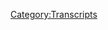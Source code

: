 {{Transcript
    | title         = [[127: February 8, 2018]]
    | caption       = [https://knowledgefight.libsyn.com/knowledge-fight-feb-8-2018 Listen to this episode on Libsyn]
    | episodeNumber = [[127: February 8, 2018|127]]
    | length        = 02:51:41
}}

{{MessageBox
    | header     = Warning: Bot Generated Content
    | text       = This transcript was automatically generated by transcription software and likely contains many mistakes and misattributions. Please check the audio for definitive quotes, attribution, and context.
    | image      = N3yvass4myg91.webp
    | imagewidth = 50px
    | id         = warning
}}

{{TranscriptBlock
    | name      = Unknown Speaker
    | timestamp = 00:00:00.000
    | text      = Andy and Kansas, you're on the air. Thanks for holding.
}}

{{TranscriptBlock
    | name      = Unknown Speaker
    | timestamp = 00:00:04.000
    | text      = Hello Alex, I'm a first time caller. I'm a huge fan. I love your work.
}}

{{TranscriptBlock
    | name      = Unknown Speaker
    | timestamp = 00:00:07.000
    | text      = I love you.
}}

{{TranscriptBlock
    | name      = Unknown Speaker
    | timestamp = 00:00:08.000
    | text      = Hey everybody, welcome back to Knowledge Fight. I'm Dan.
}}

{{TranscriptBlock
    | name      = Unknown Speaker
    | timestamp = 00:00:10.000
    | text      = I'm Jordan!
}}

{{TranscriptBlock
    | name      = Unknown Speaker
    | timestamp = 00:00:11.000
    | text      = We're a couple dudes. I like to sit around, drink novelty beverages, and talk a little bit about Alex Jones.
}}

{{TranscriptBlock
    | name      = Unknown Speaker
    | timestamp = 00:00:16.000
    | text      = Indeed it is, Dan. Dan, why would somebody stay up until this late on a school night, Dan?
}}

{{TranscriptBlock
    | name      = Unknown Speaker
    | timestamp = 00:00:24.000
    | text      = Well, first of all, it's your Friday.
}}

{{TranscriptBlock
    | name      = Unknown Speaker
    | timestamp = 00:00:27.000
    | text      = It is my Friday.
}}

{{TranscriptBlock
    | name      = Unknown Speaker
    | timestamp = 00:00:28.000
    | text      = One of our dear listeners is possibly getting furloughed from the government, so that's a good reason to stay up.
}}

{{TranscriptBlock
    | name      = Unknown Speaker
    | timestamp = 00:00:35.000
    | text      = That is a good reason to stay up.
}}

{{TranscriptBlock
    | name      = Unknown Speaker
    | timestamp = 00:00:36.000
    | text      = Beyond that, I don't know. A lot of people are listening to this tomorrow.
}}

{{TranscriptBlock
    | name      = Unknown Speaker
    | timestamp = 00:00:41.000
    | text      = Fair. No, no, no. That's a good point.
}}

{{TranscriptBlock
    | name      = Unknown Speaker
    | timestamp = 00:00:43.000
    | text      = You dick.
}}

{{TranscriptBlock
    | name      = Unknown Speaker
    | timestamp = 00:00:44.000
    | text      = That is a good point. I'm not sullying our other listeners. I'm just saying that there are plenty of people.
}}

{{TranscriptBlock
    | name      = Unknown Speaker
    | timestamp = 00:00:50.000
    | text      = True.
}}

{{TranscriptBlock
    | name      = Unknown Speaker
    | timestamp = 00:00:51.000
    | text      = A larger amount of people than we have any right to expect.
}}

{{TranscriptBlock
    | name      = Unknown Speaker
    | timestamp = 00:00:54.000
    | text      = Right. Which we appreciate.
}}

{{TranscriptBlock
    | name      = Unknown Speaker
    | timestamp = 00:00:55.000
    | text      = Listening to us live tonight at 1030 on Thursday.
}}

{{TranscriptBlock
    | name      = Unknown Speaker
    | timestamp = 00:00:59.000
    | text      = And do you know why? Because I know a lot about Alex Jones.
}}

{{TranscriptBlock
    | name      = Unknown Speaker
    | timestamp = 00:01:01.000
    | text      = I don't know a goddamn thing about Alex Jones.
}}

{{TranscriptBlock
    | name      = Unknown Speaker
    | timestamp = 00:01:03.000
    | text      = Tonight's novelty beverage is Burnt City Brewery Face Melter Hibiscus IPA. Very excited about that.
}}

{{TranscriptBlock
    | name      = Unknown Speaker
    | timestamp = 00:01:09.000
    | text      = We shall be melting faces.
}}

{{TranscriptBlock
    | name      = Unknown Speaker
    | timestamp = 00:01:11.000
    | text      = Tastes pretty good.
}}

{{TranscriptBlock
    | name      = Unknown Speaker
    | timestamp = 00:01:12.000
    | text      = Yeah, it actually does.
}}

{{TranscriptBlock
    | name      = Unknown Speaker
    | timestamp = 00:01:13.000
    | text      = I don't know if it's what a hibiscus tastes like. I've never eaten a hibiscus.
}}

{{TranscriptBlock
    | name      = Unknown Speaker
    | timestamp = 00:01:16.000
    | text      = I actually don't know what a hibiscus is.
}}

{{TranscriptBlock
    | name      = Unknown Speaker
    | timestamp = 00:01:18.000
    | text      = It's a flower. It's like a tropical flower.
}}

{{TranscriptBlock
    | name      = Unknown Speaker
    | timestamp = 00:01:21.000
    | text      = Okay, now I know what it is.
}}

{{TranscriptBlock
    | name      = Unknown Speaker
    | timestamp = 00:01:23.000
    | text      = So, Jordan, today I want to... I don't know what I wanted to start with, but I had something.
}}

{{TranscriptBlock
    | name      = Unknown Speaker
    | timestamp = 00:01:29.000
    | text      = I really did. I really had something. Fuck.
}}

{{TranscriptBlock
    | name      = Unknown Speaker
    | timestamp = 00:01:33.000
    | text      = Do you know what? I...
}}

{{TranscriptBlock
    | name      = Unknown Speaker
    | timestamp = 00:01:35.000
    | text      = I got so distracted by the Burnt City Hibiscus.
}}

{{TranscriptBlock
    | name      = Unknown Speaker
    | timestamp = 00:01:38.000
    | text      = I have a terrible pun that I refuse to say.
}}

{{TranscriptBlock
    | name      = Unknown Speaker
    | timestamp = 00:01:41.000
    | text      = Oh, no, you know what it was?
}}

{{TranscriptBlock
    | name      = Unknown Speaker
    | timestamp = 00:01:42.000
    | text      = What?
}}

{{TranscriptBlock
    | name      = Unknown Speaker
    | timestamp = 00:01:43.000
    | text      = The reason we're doing this so late is because you're too successful at stand-up comedy.
}}

{{TranscriptBlock
    | name      = Unknown Speaker
    | timestamp = 00:01:45.000
    | text      = Sure. Yes.
}}

{{TranscriptBlock
    | name      = Unknown Speaker
    | timestamp = 00:01:47.000
    | text      = Making in the tens of dollars.
}}

{{TranscriptBlock
    | name      = Unknown Speaker
    | timestamp = 00:01:49.000
    | text      = Indeed.
}}

{{TranscriptBlock
    | name      = Unknown Speaker
    | timestamp = 00:01:50.000
    | text      = So, I don't know. That wasn't worth going back to.
}}

{{TranscriptBlock
    | name      = Unknown Speaker
    | timestamp = 00:01:53.000
    | text      = No.
}}

{{TranscriptBlock
    | name      = Unknown Speaker
    | timestamp = 00:01:56.000
    | text      = So, Jordan, today we're going to be going over the February 8th, 2018 episode of The Alex Jones Show.
}}

{{TranscriptBlock
    | name      = Unknown Speaker
    | timestamp = 00:02:02.000
    | text      = That's Thursday of this week.
}}

{{TranscriptBlock
    | name      = Unknown Speaker
    | timestamp = 00:02:04.000
    | text      = And I will say this. I'm going to tell you this right now.
}}

{{TranscriptBlock
    | name      = Unknown Speaker
    | timestamp = 00:02:07.000
    | text      = Yeah.
}}

{{TranscriptBlock
    | name      = Unknown Speaker
    | timestamp = 00:02:08.000
    | text      = This is going to be a lot of fun until it's not.
}}

{{TranscriptBlock
    | name      = Unknown Speaker
    | timestamp = 00:02:10.000
    | text      = Great.
}}

{{TranscriptBlock
    | name      = Unknown Speaker
    | timestamp = 00:02:11.000
    | text      = Dion...
}}

{{TranscriptBlock
    | name      = Unknown Speaker
    | timestamp = 00:02:13.000
    | text      = Look, just roll. Don't give me intros. Now I'm dreading what's going to happen.
}}

{{TranscriptBlock
    | name      = Unknown Speaker
    | timestamp = 00:02:18.000
    | text      = No, that's why we're drinking.
}}

{{TranscriptBlock
    | name      = Unknown Speaker
    | timestamp = 00:02:19.000
    | text      = I've decreased my fun.
}}

{{TranscriptBlock
    | name      = Unknown Speaker
    | timestamp = 00:02:20.000
    | text      = That's why we're having some booze, because by the time the booze kicks in, we'll be at the point where we need to be drunk to handle it.
}}

{{TranscriptBlock
    | name      = Unknown Speaker
    | timestamp = 00:02:26.000
    | text      = All right, all right, all right.
}}

{{TranscriptBlock
    | name      = Unknown Speaker
    | timestamp = 00:02:27.000
    | text      = But to give you some sense of where we're going, here is an...
}}

{{TranscriptBlock
    | name      = Unknown Speaker
    | timestamp = 00:02:29.000
    | text      = You know you have neighbors, right?
}}

{{TranscriptBlock
    | name      = Unknown Speaker
    | timestamp = 00:02:31.000
    | text      = No, that's why you can't scream.
}}

{{TranscriptBlock
    | name      = Unknown Speaker
    | timestamp = 00:02:32.000
    | text      = Yeah, you should have front-loaded the rage part.
}}

{{TranscriptBlock
    | name      = Unknown Speaker
    | timestamp = 00:02:35.000
    | text      = I don't know if it's rage. I think it's a lot of unpacking.
}}

{{TranscriptBlock
    | name      = Unknown Speaker
    | timestamp = 00:02:38.000
    | text      = Just bummer.
}}

{{TranscriptBlock
    | name      = Unknown Speaker
    | timestamp = 00:02:39.000
    | text      = Well, it's a bummer, and it's a lot of trying to get to the bottom of what he's even trying to say.
}}

{{TranscriptBlock
    | name      = Unknown Speaker
    | timestamp = 00:02:43.000
    | text      = Okay.
}}

{{TranscriptBlock
    | name      = Unknown Speaker
    | timestamp = 00:02:44.000
    | text      = But here is an out-of-context drop from today's episode.
}}

{{TranscriptBlock
    | name      = Unknown Speaker
    | timestamp = 00:02:48.000
    | text      = We're not lying to you!
}}

{{TranscriptBlock
    | name      = Unknown Speaker
    | timestamp = 00:02:52.000
    | text      = Sounds believable.
}}

{{TranscriptBlock
    | name      = Unknown Speaker
    | timestamp = 00:02:53.000
    | text      = If you are not lying to people, you don't have to scream, we're not lying at you.
}}

{{TranscriptBlock
    | name      = Unknown Speaker
    | timestamp = 00:02:58.000
    | text      = Yeah, generally when someone yells at you about what they're doing or not doing, it's best to take that with a very large salt lick.
}}

{{TranscriptBlock
    | name      = Unknown Speaker
    | timestamp = 00:03:04.000
    | text      = I'm not mad at you!
}}

{{TranscriptBlock
    | name      = Unknown Speaker
    | timestamp = 00:03:06.000
    | text      = Ooh.
}}

{{TranscriptBlock
    | name      = Unknown Speaker
    | timestamp = 00:03:07.000
    | text      = I'm just, look, I don't know about body language so well.
}}

{{TranscriptBlock
    | name      = Unknown Speaker
    | timestamp = 00:03:12.000
    | text      = I've got questions about that.
}}

{{TranscriptBlock
    | name      = Unknown Speaker
    | timestamp = 00:03:14.000
    | text      = Today, there's a lot to go over. I mean, the show is dog shit. It's very stupid.
}}

{{TranscriptBlock
    | name      = Unknown Speaker
    | timestamp = 00:03:18.000
    | text      = But there are a couple things that I'm gonna have to point out that I just don't have clips from them, because boys gotta prioritize.
}}

{{TranscriptBlock
    | name      = Unknown Speaker
    | timestamp = 00:03:26.000
    | text      = And I've had a fucking full day, quite frankly.
}}

{{TranscriptBlock
    | name      = Unknown Speaker
    | timestamp = 00:03:28.000
    | text      = Yeah, because you fucking wrecked Alex Jones.
}}

{{TranscriptBlock
    | name      = Unknown Speaker
    | timestamp = 00:03:31.000
    | text      = With a shout-out to our Policy Walk buddy, John.
}}

{{TranscriptBlock
    | name      = Unknown Speaker
    | timestamp = 00:03:34.000
    | text      = Oh, for sure. Yeah, absolutely, John.
}}

{{TranscriptBlock
    | name      = Unknown Speaker
    | timestamp = 00:03:36.000
    | text      = We got to the bottom of some stuff about Alex Jones' new website, FortifiedSupply.com.
}}

{{TranscriptBlock
    | name      = Unknown Speaker
    | timestamp = 00:03:42.000
    | text      = And actually, we should put a pin in that, just because it's gonna come up on the show.
}}

{{TranscriptBlock
    | name      = Unknown Speaker
    | timestamp = 00:03:45.000
    | text      = It's gonna come up later.
}}

{{TranscriptBlock
    | name      = Unknown Speaker
    | timestamp = 00:03:46.000
    | text      = We can discuss the details of that at that point.
}}

{{TranscriptBlock
    | name      = Unknown Speaker
    | timestamp = 00:03:48.000
    | text      = But I've probably put in a 16-hour day at this point today doing this shit.
}}

{{TranscriptBlock
    | name      = Unknown Speaker
    | timestamp = 00:03:53.000
    | text      = I'm pretty much at, what, I'm at 14 right now, so let's fucking roll, man.
}}

{{TranscriptBlock
    | name      = Unknown Speaker
    | timestamp = 00:03:59.000
    | text      = That's why we need these beers and what have you.
}}

{{TranscriptBlock
    | name      = Unknown Speaker
    | timestamp = 00:04:01.000
    | text      = But that's to say that I've been working on a ton of Alex Jones stuff.
}}

{{TranscriptBlock
    | name      = Unknown Speaker
    | timestamp = 00:04:05.000
    | text      = Between that write-up, the endgame documentary that we'll be putting out in the very near future, and this episode.
}}

{{TranscriptBlock
    | name      = Unknown Speaker
    | timestamp = 00:04:14.000
    | text      = And some of these narratives are worth just mentioning in passing, but at the same time, who gives a shit?
}}

{{TranscriptBlock
    | name      = Unknown Speaker
    | timestamp = 00:04:20.000
    | text      = And after I read your thing, I've just been Googling how to make a citizen's arrest all day.
}}

{{TranscriptBlock
    | name      = Unknown Speaker
    | timestamp = 00:04:27.000
    | text      = I don't think it qualifies for a citizen's arrest.
}}

{{TranscriptBlock
    | name      = Unknown Speaker
    | timestamp = 00:04:29.000
    | text      = I don't think this one works.
}}

{{TranscriptBlock
    | name      = Unknown Speaker
    | timestamp = 00:04:31.000
    | text      = I don't think we have standing to sue him either. I don't even know the legal process of what to do.
}}

{{TranscriptBlock
    | name      = Unknown Speaker
    | timestamp = 00:04:36.000
    | text      = I don't know, we're mad.
}}

{{TranscriptBlock
    | name      = Unknown Speaker
    | timestamp = 00:04:39.000
    | text      = That sounds like standing.
}}

{{TranscriptBlock
    | name      = Unknown Speaker
    | timestamp = 00:04:40.000
    | text      = So here's the first...
}}

{{TranscriptBlock
    | name      = Unknown Speaker
    | timestamp = 00:04:41.000
    | text      = He bums us out?
}}

{{TranscriptBlock
    | name      = Unknown Speaker
    | timestamp = 00:04:43.000
    | text      = You know what else bums me out?
}}

{{TranscriptBlock
    | name      = Unknown Speaker
    | timestamp = 00:04:44.000
    | text      = Oh, nice transition.
}}

{{TranscriptBlock
    | name      = Unknown Speaker
    | timestamp = 00:04:46.000
    | text      = Donald Trump.
}}

{{TranscriptBlock
    | name      = Unknown Speaker
    | timestamp = 00:04:47.000
    | text      = Who?
}}

{{TranscriptBlock
    | name      = Unknown Speaker
    | timestamp = 00:04:48.000
    | text      = If you're nasty.
}}

{{TranscriptBlock
    | name      = Unknown Speaker
    | timestamp = 00:04:49.000
    | text      = What's his name?
}}

{{TranscriptBlock
    | name      = Unknown Speaker
    | timestamp = 00:04:50.000
    | text      = Mr. Trump, if you're nasty.
}}

{{TranscriptBlock
    | name      = Unknown Speaker
    | timestamp = 00:04:51.000
    | text      = He has come up with this idea that he's gonna have this military parade coming up.
}}

{{TranscriptBlock
    | name      = Unknown Speaker
    | timestamp = 00:04:57.000
    | text      = I know, it is hilarious to me.
}}

{{TranscriptBlock
    | name      = Unknown Speaker
    | timestamp = 00:04:59.000
    | text      = There's some problems with it.
}}

{{TranscriptBlock
    | name      = Unknown Speaker
    | timestamp = 00:05:01.000
    | text      = No, I love it.
}}

{{TranscriptBlock
    | name      = Unknown Speaker
    | timestamp = 00:05:02.000
    | text      = But here's one of the problems that I didn't foresee.
}}

{{TranscriptBlock
    | name      = Unknown Speaker
    | timestamp = 00:05:05.000
    | text      = Okay.
}}

{{TranscriptBlock
    | name      = Unknown Speaker
    | timestamp = 00:05:06.000
    | text      = Alex Jones knows where he got the idea.
}}

{{TranscriptBlock
    | name      = Unknown Speaker
    | timestamp = 00:05:08.000
    | text      = Some might say...
}}

{{TranscriptBlock
    | name      = Unknown Speaker
    | timestamp = 00:05:09.000
    | text      = North Korea?
}}

{{TranscriptBlock
    | name      = Unknown Speaker
    | timestamp = 00:05:10.000
    | text      = ...authoritarian regimes.
}}

{{TranscriptBlock
    | name      = Unknown Speaker
    | timestamp = 00:05:12.000
    | text      = Just a little spoiler alert, the last time America had a full-on military parade...
}}

{{TranscriptBlock
    | name      = Unknown Speaker
    | timestamp = 00:05:17.000
    | text      = 1943?
}}

{{TranscriptBlock
    | name      = Unknown Speaker
    | timestamp = 00:05:18.000
    | text      = No, it was the end of the Gulf War in 1991.
}}

{{TranscriptBlock
    | name      = Unknown Speaker
    | timestamp = 00:05:20.000
    | text      = Really?
}}

{{TranscriptBlock
    | name      = Unknown Speaker
    | timestamp = 00:05:21.000
    | text      = Yeah, but beyond that...
}}

{{TranscriptBlock
    | name      = Unknown Speaker
    | timestamp = 00:05:22.000
    | text      = That seems too soon.
}}

{{TranscriptBlock
    | name      = Unknown Speaker
    | timestamp = 00:05:23.000
    | text      = ...beyond that, there are showings of military pageantry on Veterans Day and stuff like that
}}

{{TranscriptBlock
    | name      = Unknown Speaker
    | timestamp = 00:05:29.000
    | text      = that are just yearly holidays.
}}

{{TranscriptBlock
    | name      = Unknown Speaker
    | timestamp = 00:05:31.000
    | text      = But the last one was in 1991 when we pulled out of the Gulf War.
}}

{{TranscriptBlock
    | name      = Unknown Speaker
    | timestamp = 00:05:35.000
    | text      = So to give some context, it's been, what, 27 years?
}}

{{TranscriptBlock
    | name      = Unknown Speaker
    | timestamp = 00:05:39.000
    | text      = Also, that's not the time to have a military parade.
}}

{{TranscriptBlock
    | name      = Unknown Speaker
    | timestamp = 00:05:43.000
    | text      = No.
}}

{{TranscriptBlock
    | name      = Unknown Speaker
    | timestamp = 00:05:45.000
    | text      = So anyway, where did he get...
}}

{{TranscriptBlock
    | name      = Unknown Speaker
    | timestamp = 00:05:46.000
    | text      = We failed!
}}

{{TranscriptBlock
    | name      = Unknown Speaker
    | timestamp = 00:05:47.000
    | text      = Hurray!
}}

{{TranscriptBlock
    | name      = Unknown Speaker
    | timestamp = 00:05:48.000
    | text      = We're gonna pretend this was a W.
}}

{{TranscriptBlock
    | name      = Unknown Speaker
    | timestamp = 00:05:50.000
    | text      = Yeah!
}}

{{TranscriptBlock
    | name      = Unknown Speaker
    | timestamp = 00:05:52.000
    | text      = Mission accomplished.
}}

{{TranscriptBlock
    | name      = Unknown Speaker
    | timestamp = 00:05:53.000
    | text      = That wasn't a parade.
}}

{{TranscriptBlock
    | name      = Unknown Speaker
    | timestamp = 00:05:56.000
    | text      = But here's where...
}}

{{TranscriptBlock
    | name      = Unknown Speaker
    | timestamp = 00:05:57.000
    | text      = It's just as pathetic.
}}

{{TranscriptBlock
    | name      = Unknown Speaker
    | timestamp = 00:05:58.000
    | text      = My dude, here's...
}}

{{TranscriptBlock
    | name      = Unknown Speaker
    | timestamp = 00:05:59.000
    | text      = Anyways, I'm sorry to keep interrupting you.
}}

{{TranscriptBlock
    | name      = Unknown Speaker
    | timestamp = 00:06:00.000
    | text      = Here's where you go.
}}

{{TranscriptBlock
    | name      = Unknown Speaker
    | timestamp = 00:06:01.000
    | text      = I will not interrupt you any further.
}}

{{TranscriptBlock
    | name      = Unknown Speaker
    | timestamp = 00:06:02.000
    | text      = Here's where we go.
}}

{{TranscriptBlock
    | name      = Unknown Speaker
    | timestamp = 00:06:03.000
    | text      = Never...
}}

{{TranscriptBlock
    | name      = Unknown Speaker
    | timestamp = 00:06:04.000
    | text      = Okay.
}}

{{TranscriptBlock
    | name      = Unknown Speaker
    | timestamp = 00:06:05.000
    | text      = Two days ago, President Trump came out and announced that he was going to call for a
}}

{{TranscriptBlock
    | name      = Unknown Speaker
    | timestamp = 00:06:11.000
    | text      = military parade.
}}

{{TranscriptBlock
    | name      = Unknown Speaker
    | timestamp = 00:06:12.000
    | text      = That's why they really hate Trump, because Matt Drudge had that idea last year, pushed
}}

{{TranscriptBlock
    | name      = Unknown Speaker
    | timestamp = 00:06:17.000
    | text      = it.
}}

{{TranscriptBlock
    | name      = Unknown Speaker
    | timestamp = 00:06:18.000
    | text      = What?
}}

{{TranscriptBlock
    | name      = Unknown Speaker
    | timestamp = 00:06:19.000
    | text      = And I know for a fact, that's what made Trump even think of it.
}}

{{TranscriptBlock
    | name      = Unknown Speaker
    | timestamp = 00:06:21.000
    | text      = That's a fact.
}}

{{TranscriptBlock
    | name      = Unknown Speaker
    | timestamp = 00:06:22.000
    | text      = And see, it's the access that the people have.
}}

{{TranscriptBlock
    | name      = Unknown Speaker
    | timestamp = 00:06:26.000
    | text      = If you get a letter to Trump, or if he reads something on Drudge or Infowars, and he thinks
}}

{{TranscriptBlock
    | name      = Unknown Speaker
    | timestamp = 00:06:31.000
    | text      = it makes sense, he'll look into it and then he'll do it.
}}

{{TranscriptBlock
    | name      = Unknown Speaker
    | timestamp = 00:06:34.000
    | text      = Just like he learned from Infowars that Sheriff Joe was...
}}

{{TranscriptBlock
    | name      = Unknown Speaker
    | timestamp = 00:06:37.000
    | text      = Don't, don't, don't, no.
}}

{{TranscriptBlock
    | name      = Unknown Speaker
    | timestamp = 00:06:39.000
    | text      = He was convicted by a judge alone and was going to prison.
}}

{{TranscriptBlock
    | name      = Unknown Speaker
    | timestamp = 00:06:41.000
    | text      = He made some phone calls, couldn't believe it.
}}

{{TranscriptBlock
    | name      = Unknown Speaker
    | timestamp = 00:06:43.000
    | text      = He said, why hasn't that been on Fox?
}}

{{TranscriptBlock
    | name      = Unknown Speaker
    | timestamp = 00:06:45.000
    | text      = He found out it was true and he did it.
}}

{{TranscriptBlock
    | name      = Unknown Speaker
    | timestamp = 00:06:48.000
    | text      = And the White House admitted, yeah, they got the information from Dr. Jerome Corsi, who
}}

{{TranscriptBlock
    | name      = Unknown Speaker
    | timestamp = 00:06:51.000
    | text      = hand delivered it to the White House and got it through to the president.
}}

{{TranscriptBlock
    | name      = Unknown Speaker
    | timestamp = 00:06:56.000
    | text      = They hate that type of access, you see?
}}

{{TranscriptBlock
    | name      = Unknown Speaker
    | timestamp = 00:06:58.000
    | text      = Yeah, you see, they hate that kind of access.
}}

{{TranscriptBlock
    | name      = Unknown Speaker
    | timestamp = 00:07:01.000
    | text      = I think that if I had a perfect world, we would remove Joe Arpaio's feet tomorrow.
}}

{{TranscriptBlock
    | name      = Unknown Speaker
    | timestamp = 00:07:09.000
    | text      = He would just have no feet.
}}

{{TranscriptBlock
    | name      = Unknown Speaker
    | timestamp = 00:07:11.000
    | text      = Yeah.
}}

{{TranscriptBlock
    | name      = Unknown Speaker
    | timestamp = 00:07:12.000
    | text      = There would be no, there would be no wheelchairs anywhere near him, no prosthetics.
}}

{{TranscriptBlock
    | name      = Unknown Speaker
    | timestamp = 00:07:16.000
    | text      = He's just a man with no feet.
}}

{{TranscriptBlock
    | name      = Unknown Speaker
    | timestamp = 00:07:19.000
    | text      = Just a wobbly...
}}

{{TranscriptBlock
    | name      = Unknown Speaker
    | timestamp = 00:07:20.000
    | text      = Just, that's what I want.
}}

{{TranscriptBlock
    | name      = Unknown Speaker
    | timestamp = 00:07:22.000
    | text      = I want him to be a shittier pirate.
}}

{{TranscriptBlock
    | name      = Unknown Speaker
    | timestamp = 00:07:24.000
    | text      = I feel like based on his history that would probably be a very generous result for him.
}}

{{TranscriptBlock
    | name      = Unknown Speaker
    | timestamp = 00:07:29.000
    | text      = You know what, I just want him to be punished slowly for a long time until he dies.
}}

{{TranscriptBlock
    | name      = Unknown Speaker
    | timestamp = 00:07:34.000
    | text      = Be inconvenienced.
}}

{{TranscriptBlock
    | name      = Unknown Speaker
    | timestamp = 00:07:35.000
    | text      = I don't believe that torture is a good way to get information out of people because it's been proven...
}}

{{TranscriptBlock
    | name      = Unknown Speaker
    | timestamp = 00:07:40.000
    | text      = We're not trying to get information.
}}

{{TranscriptBlock
    | name      = Unknown Speaker
    | timestamp = 00:07:41.000
    | text      = It's been proven that it's a terrible idea.
}}

{{TranscriptBlock
    | name      = Unknown Speaker
    | timestamp = 00:07:43.000
    | text      = My friend, we've got the information.
}}

{{TranscriptBlock
    | name      = Unknown Speaker
    | timestamp = 00:07:45.000
    | text      = Exactly.
}}

{{TranscriptBlock
    | name      = Unknown Speaker
    | timestamp = 00:07:46.000
    | text      = We know.
}}

{{TranscriptBlock
    | name      = Unknown Speaker
    | timestamp = 00:07:47.000
    | text      = We don't need to torture him for a reason other than to punish him for his crimes against humanity.
}}

{{TranscriptBlock
    | name      = Unknown Speaker
    | timestamp = 00:07:52.000
    | text      = Yeah.
}}

{{TranscriptBlock
    | name      = Unknown Speaker
    | timestamp = 00:07:53.000
    | text      = So I like the idea that Drudge is, for a fact, responsible for this military parade.
}}

{{TranscriptBlock
    | name      = Unknown Speaker
    | timestamp = 00:07:58.000
    | text      = I don't care to unpack that.
}}

{{TranscriptBlock
    | name      = Unknown Speaker
    | timestamp = 00:08:00.000
    | text      = I don't care if it's true because if it is, that's fucked up.
}}

{{TranscriptBlock
    | name      = Unknown Speaker
    | timestamp = 00:08:03.000
    | text      = If it's not, still fucked up.
}}

{{TranscriptBlock
    | name      = Unknown Speaker
    | timestamp = 00:08:04.000
    | text      = Why would you say it?
}}

{{TranscriptBlock
    | name      = Unknown Speaker
    | timestamp = 00:08:06.000
    | text      = If it's not true, why does Drudge want that on his record?
}}

{{TranscriptBlock
    | name      = Unknown Speaker
    | timestamp = 00:08:10.000
    | text      = Realistically, the only... I don't know. It's tough to war games things when people are kind of crazy.
}}

{{TranscriptBlock
    | name      = Unknown Speaker
    | timestamp = 00:08:17.000
    | text      = But I don't really see a reasonable motive for having a huge military parade with tanks.
}}

{{TranscriptBlock
    | name      = Unknown Speaker
    | timestamp = 00:08:25.000
    | text      = Absolutely not.
}}

{{TranscriptBlock
    | name      = Unknown Speaker
    | timestamp = 00:08:26.000
    | text      = Like a Bastille Day style French...
}}

{{TranscriptBlock
    | name      = Unknown Speaker
    | timestamp = 00:08:27.000
    | text      = Of course not.
}}

{{TranscriptBlock
    | name      = Unknown Speaker
    | timestamp = 00:08:28.000
    | text      = I don't like that the French do it, quite frankly.
}}

{{TranscriptBlock
    | name      = Unknown Speaker
    | timestamp = 00:08:30.000
    | text      = You know what? Eh. You win some, you lose some.
}}

{{TranscriptBlock
    | name      = Unknown Speaker
    | timestamp = 00:08:34.000
    | text      = But it's also their country.
}}

{{TranscriptBlock
    | name      = Unknown Speaker
    | timestamp = 00:08:35.000
    | text      = It's French.
}}

{{TranscriptBlock
    | name      = Unknown Speaker
    | timestamp = 00:08:36.000
    | text      = Yeah.
}}

{{TranscriptBlock
    | name      = Unknown Speaker
    | timestamp = 00:08:37.000
    | text      = I'm not going to tell their country what to do.
}}

{{TranscriptBlock
    | name      = Unknown Speaker
    | timestamp = 00:08:39.000
    | text      = Yeah, you guys figure it out.
}}

{{TranscriptBlock
    | name      = Unknown Speaker
    | timestamp = 00:08:40.000
    | text      = It's their business. Nationalism.
}}

{{TranscriptBlock
    | name      = Unknown Speaker
    | timestamp = 00:08:41.000
    | text      = You want to get a new Napoleon? Fucking fine. I don't give a shit.
}}

{{TranscriptBlock
    | name      = Unknown Speaker
    | timestamp = 00:08:44.000
    | text      = Right.
}}

{{TranscriptBlock
    | name      = Unknown Speaker
    | timestamp = 00:08:45.000
    | text      = And Alex goes on to talk about how Russia has Victory Day and that's a really big thing.
}}

{{TranscriptBlock
    | name      = Unknown Speaker
    | timestamp = 00:08:51.000
    | text      = And they have military demonstrations and it's cool because they're celebrating the end of World War II.
}}

{{TranscriptBlock
    | name      = Unknown Speaker
    | timestamp = 00:08:56.000
    | text      = And that is true.
}}

{{TranscriptBlock
    | name      = Unknown Speaker
    | timestamp = 00:08:58.000
    | text      = And the Russians, the USSR, Soviet Union, was incredibly important in the end of World War II.
}}

{{TranscriptBlock
    | name      = Unknown Speaker
    | timestamp = 00:09:04.000
    | text      = Right.
}}

{{TranscriptBlock
    | name      = Unknown Speaker
    | timestamp = 00:09:05.000
    | text      = They took on heavy fucking losses.
}}

{{TranscriptBlock
    | name      = Unknown Speaker
    | timestamp = 00:09:07.000
    | text      = Eleven million.
}}

{{TranscriptBlock
    | name      = Unknown Speaker
    | timestamp = 00:09:08.000
    | text      = That's insane.
}}

{{TranscriptBlock
    | name      = Unknown Speaker
    | timestamp = 00:09:09.000
    | text      = Compared to other countries, the amount of...
}}

{{TranscriptBlock
    | name      = Unknown Speaker
    | timestamp = 00:09:11.000
    | text      = All other casualties combined, I think, is the statistic.
}}

{{TranscriptBlock
    | name      = Unknown Speaker
    | timestamp = 00:09:15.000
    | text      = Russians took the hit.
}}

{{TranscriptBlock
    | name      = Unknown Speaker
    | timestamp = 00:09:17.000
    | text      = I believe that that is probably accurate, the all others combined statistic.
}}

{{TranscriptBlock
    | name      = Unknown Speaker
    | timestamp = 00:09:21.000
    | text      = Something along those lines.
}}

{{TranscriptBlock
    | name      = Unknown Speaker
    | timestamp = 00:09:22.000
    | text      = I mean, not counting Japan and China, in which case then you get into the whole thing.
}}

{{TranscriptBlock
    | name      = Unknown Speaker
    | timestamp = 00:09:26.000
    | text      = Anyways.
}}

{{TranscriptBlock
    | name      = Unknown Speaker
    | timestamp = 00:09:27.000
    | text      = So them having a militaristic Victory Day parade is totally in line with like,
}}

{{TranscriptBlock
    | name      = Unknown Speaker
    | timestamp = 00:09:32.000
    | text      = yeah, that's a piece of history that makes sense to celebrate in that way.
}}

{{TranscriptBlock
    | name      = Unknown Speaker
    | timestamp = 00:09:36.000
    | text      = Same way we do Veterans Day and stuff like that.
}}

{{TranscriptBlock
    | name      = Unknown Speaker
    | timestamp = 00:09:38.000
    | text      = But I think one of the chief complaints that people are making when I looked into it and read some articles on it,
}}

{{TranscriptBlock
    | name      = Unknown Speaker
    | timestamp = 00:09:43.000
    | text      = the people who are complaining about Putin's Victory Day celebrations,
}}

{{TranscriptBlock
    | name      = Unknown Speaker
    | timestamp = 00:09:47.000
    | text      = it's that in the last few years, it's been getting very Soviet.
}}

{{TranscriptBlock
    | name      = Unknown Speaker
    | timestamp = 00:09:52.000
    | text      = Really?
}}

{{TranscriptBlock
    | name      = Unknown Speaker
    | timestamp = 00:09:53.000
    | text      = Who could have guessed?
}}

{{TranscriptBlock
    | name      = Unknown Speaker
    | timestamp = 00:09:55.000
    | text      = A lot of Soviet imagery is creeping back up in terms of like Soviet uniforms being worn by some of the soldiers.
}}

{{TranscriptBlock
    | name      = Unknown Speaker
    | timestamp = 00:10:01.000
    | text      = Wait, what?
}}

{{TranscriptBlock
    | name      = Unknown Speaker
    | timestamp = 00:10:02.000
    | text      = A little bit of Stalin revisionism.
}}

{{TranscriptBlock
    | name      = Unknown Speaker
    | timestamp = 00:10:05.000
    | text      = That's not good.
}}

{{TranscriptBlock
    | name      = Unknown Speaker
    | timestamp = 00:10:06.000
    | text      = There's a little bit of that stuff going on.
}}

{{TranscriptBlock
    | name      = Unknown Speaker
    | timestamp = 00:10:08.000
    | text      = Wait, so is Stalin now taken out of his own pictures as well?
}}

{{TranscriptBlock
    | name      = Unknown Speaker
    | timestamp = 00:10:12.000
    | text      = That's a solid history joke and fuck you.
}}

{{TranscriptBlock
    | name      = Unknown Speaker
    | timestamp = 00:10:15.000
    | text      = I'm not saying it's not.
}}

{{TranscriptBlock
    | name      = Unknown Speaker
    | timestamp = 00:10:16.000
    | text      = I just went over my head.
}}

{{TranscriptBlock
    | name      = Unknown Speaker
    | timestamp = 00:10:19.000
    | text      = Oh, no, the whole thing, whenever Stalin would kill one of his buddies,
}}

{{TranscriptBlock
    | name      = Unknown Speaker
    | timestamp = 00:10:23.000
    | text      = if his buddy was in a picture with him, he would then be removed from the picture.
}}

{{TranscriptBlock
    | name      = Unknown Speaker
    | timestamp = 00:10:28.000
    | text      = It's like one of those creeps who takes out the eyes.
}}

{{TranscriptBlock
    | name      = Unknown Speaker
    | timestamp = 00:10:30.000
    | text      = Exactly.
}}

{{TranscriptBlock
    | name      = Unknown Speaker
    | timestamp = 00:10:31.000
    | text      = I see.
}}

{{TranscriptBlock
    | name      = Unknown Speaker
    | timestamp = 00:10:32.000
    | text      = I was unaware of that little tidbit of history.
}}

{{TranscriptBlock
    | name      = Unknown Speaker
    | timestamp = 00:10:34.000
    | text      = It's a nice little piece of history.
}}

{{TranscriptBlock
    | name      = Unknown Speaker
    | timestamp = 00:10:35.000
    | text      = That's why Knowledge Fight is about education.
}}

{{TranscriptBlock
    | name      = Unknown Speaker
    | timestamp = 00:10:37.000
    | text      = But you know what else it's about.
}}

{{TranscriptBlock
    | name      = Unknown Speaker
    | timestamp = 00:10:39.000
    | text      = Removing Joe Arpaio's feet?
}}

{{TranscriptBlock
    | name      = Unknown Speaker
    | timestamp = 00:10:40.000
    | text      = No, well, one day.
}}

{{TranscriptBlock
    | name      = Unknown Speaker
    | timestamp = 00:10:42.000
    | text      = But for now, it's about making fun of Alex Jones' craven attempts to make money.
}}

{{TranscriptBlock
    | name      = Unknown Speaker
    | timestamp = 00:10:48.000
    | text      = And so it is in that spirit that I'm going to play you this next clip,
}}

{{TranscriptBlock
    | name      = Unknown Speaker
    | timestamp = 00:10:52.000
    | text      = which is a commercial that Alex Jones has just released that's very exciting.
}}

{{TranscriptBlock
    | name      = Unknown Speaker
    | timestamp = 00:10:56.000
    | text      = It's pre-taped.
}}

{{TranscriptBlock
    | name      = Unknown Speaker
    | timestamp = 00:10:57.000
    | text      = Yes, yes.
}}

{{TranscriptBlock
    | name      = Unknown Speaker
    | timestamp = 00:10:58.000
    | text      = This isn't alive.
}}

{{TranscriptBlock
    | name      = Unknown Speaker
    | timestamp = 00:10:59.000
    | text      = There's no pivot to this ad.
}}

{{TranscriptBlock
    | name      = Unknown Speaker
    | timestamp = 00:11:01.000
    | text      = No, no, no.
}}

{{TranscriptBlock
    | name      = Unknown Speaker
    | timestamp = 00:11:02.000
    | text      = This is a pre-taped commercial, and it also is the voiceover talent is not Alex.
}}

{{TranscriptBlock
    | name      = Unknown Speaker
    | timestamp = 00:11:07.000
    | text      = It is one Owen.
}}

{{TranscriptBlock
    | name      = Unknown Speaker
    | timestamp = 00:11:09.000
    | text      = No, he's so bad at it.
}}

{{TranscriptBlock
    | name      = Unknown Speaker
    | timestamp = 00:11:11.000
    | text      = The Cuck Slayer Shroyer.
}}

{{TranscriptBlock
    | name      = Unknown Speaker
    | timestamp = 00:11:13.000
    | text      = Enjoy.
}}

{{TranscriptBlock
    | name      = Unknown Speaker
    | timestamp = 00:11:15.000
    | text      = Every year, we spend hundreds of dollars on chocolates, jewelry,
}}

{{TranscriptBlock
    | name      = Unknown Speaker
    | timestamp = 00:11:19.000
    | text      = and sappy cards for Valentine's Day.
}}

{{TranscriptBlock
    | name      = Unknown Speaker
    | timestamp = 00:11:22.000
    | text      = It's time to get a gift that will really make the sparks fly
}}

{{TranscriptBlock
    | name      = Unknown Speaker
    | timestamp = 00:11:25.000
    | text      = with the Info Wars Life His and Hers pack, now at 40% off.
}}

{{TranscriptBlock
    | name      = Unknown Speaker
    | timestamp = 00:11:29.000
    | text      = No!
}}

{{TranscriptBlock
    | name      = Unknown Speaker
    | timestamp = 00:11:30.000
    | text      = Get our two fan favorite products, Super Male Vitality and Super Female Vitality,
}}

{{TranscriptBlock
    | name      = Unknown Speaker
    | timestamp = 00:11:36.000
    | text      = that help boost vitality and energy for less.
}}

{{TranscriptBlock
    | name      = Unknown Speaker
    | timestamp = 00:11:39.000
    | text      = You've already taken care of Valentine's Day.
}}

{{TranscriptBlock
    | name      = Unknown Speaker
    | timestamp = 00:11:42.000
    | text      = Make sure you and your significant other have an incredible Valentine's Night.
}}

{{TranscriptBlock
    | name      = Unknown Speaker
    | timestamp = 00:11:46.000
    | text      = Why don't you just fucking say it's a boner pill already?
}}

{{TranscriptBlock
    | name      = Unknown Speaker
    | timestamp = 00:11:48.000
    | text      = Just say it's a boner pill.
}}

{{TranscriptBlock
    | name      = Unknown Speaker
    | timestamp = 00:11:49.000
    | text      = We know, we know it's a boner pill.
}}

{{TranscriptBlock
    | name      = Unknown Speaker
    | timestamp = 00:11:51.000
    | text      = What are you doing?
}}

{{TranscriptBlock
    | name      = Unknown Speaker
    | timestamp = 00:11:52.000
    | text      = You guys have already taken care of Valentine's Day.
}}

{{TranscriptBlock
    | name      = Unknown Speaker
    | timestamp = 00:11:54.000
    | text      = Now let us help you with Valentine's Night.
}}

{{TranscriptBlock
    | name      = Unknown Speaker
    | timestamp = 00:11:57.000
    | text      = Unless you are a senior citizen,
}}

{{TranscriptBlock
    | name      = Unknown Speaker
    | timestamp = 00:12:01.000
    | text      = I can't imagine any point in a relationship where you're like,
}}

{{TranscriptBlock
    | name      = Unknown Speaker
    | timestamp = 00:12:05.000
    | text      = look, we had a great Valentine's Day, I love you, I'm attracted to you,
}}

{{TranscriptBlock
    | name      = Unknown Speaker
    | timestamp = 00:12:08.000
    | text      = I am very excited for this, let's both take eye droplets
}}

{{TranscriptBlock
    | name      = Unknown Speaker
    | timestamp = 00:12:12.000
    | text      = of serum in order to get us to fuck each other.
}}

{{TranscriptBlock
    | name      = Unknown Speaker
    | timestamp = 00:12:16.000
    | text      = Very weird.
}}

{{TranscriptBlock
    | name      = Unknown Speaker
    | timestamp = 00:12:18.000
    | text      = This is again where Info Wars is fucked up.
}}

{{TranscriptBlock
    | name      = Unknown Speaker
    | timestamp = 00:12:21.000
    | text      = This is right.
}}

{{TranscriptBlock
    | name      = Unknown Speaker
    | timestamp = 00:12:23.000
    | text      = Well, add it to the list.
}}

{{TranscriptBlock
    | name      = Unknown Speaker
    | timestamp = 00:12:26.000
    | text      = Because obviously, if you're gonna run a Valentine's Day special,
}}

{{TranscriptBlock
    | name      = Unknown Speaker
    | timestamp = 00:12:31.000
    | text      = you put the male and female vitality into chocolates.
}}

{{TranscriptBlock
    | name      = Unknown Speaker
    | timestamp = 00:12:36.000
    | text      = Like one of those, you know, with the filled chocolates?
}}

{{TranscriptBlock
    | name      = Unknown Speaker
    | timestamp = 00:12:40.000
    | text      = We have historical evidence that super male vitality pairs only with burgers.
}}

{{TranscriptBlock
    | name      = Unknown Speaker
    | timestamp = 00:12:45.000
    | text      = So you can't actually have it with sweets.
}}

{{TranscriptBlock
    | name      = Unknown Speaker
    | timestamp = 00:12:48.000
    | text      = Well, Alex likes to take a little bit of the super female vitality.
}}

{{TranscriptBlock
    | name      = Unknown Speaker
    | timestamp = 00:12:51.000
    | text      = He doesn't want to tell you, he likes it better.
}}

{{TranscriptBlock
    | name      = Unknown Speaker
    | timestamp = 00:12:53.000
    | text      = He does want to tell you, he says it all the fucking time.
}}

{{TranscriptBlock
    | name      = Unknown Speaker
    | timestamp = 00:12:57.000
    | text      = He feels guilty about it.
}}

{{TranscriptBlock
    | name      = Unknown Speaker
    | timestamp = 00:13:00.000
    | text      = So in between race baiting, Muslim hating,
}}

{{TranscriptBlock
    | name      = Unknown Speaker
    | timestamp = 00:13:05.000
    | text      = just white nationalism, they're also like,
}}

{{TranscriptBlock
    | name      = Unknown Speaker
    | timestamp = 00:13:09.000
    | text      = guys, you want Info Wars to teach you how to fuck.
}}

{{TranscriptBlock
    | name      = Unknown Speaker
    | timestamp = 00:13:12.000
    | text      = That's what you need.
}}

{{TranscriptBlock
    | name      = Unknown Speaker
    | timestamp = 00:13:14.000
    | text      = It's not like the Kama Sutra.
}}

{{TranscriptBlock
    | name      = Unknown Speaker
    | timestamp = 00:13:17.000
    | text      = It's just to put the Kundalini into your balls.
}}

{{TranscriptBlock
    | name      = Unknown Speaker
    | timestamp = 00:13:21.000
    | text      = Penis rising kind of stuff.
}}

{{TranscriptBlock
    | name      = Unknown Speaker
    | timestamp = 00:13:23.000
    | text      = It's not teaching you the how of it, it's giving you the why.
}}

{{TranscriptBlock
    | name      = Unknown Speaker
    | timestamp = 00:13:28.000
    | text      = These guys are such bros.
}}

{{TranscriptBlock
    | name      = Unknown Speaker
    | timestamp = 00:13:31.000
    | text      = You halfway expect the commercial to end with like,
}}

{{TranscriptBlock
    | name      = Unknown Speaker
    | timestamp = 00:13:35.000
    | text      = hey, you need to lay some pipe, plumber.
}}

{{TranscriptBlock
    | name      = Unknown Speaker
    | timestamp = 00:13:39.000
    | text      = Like that kind of bullshit.
}}

{{TranscriptBlock
    | name      = Unknown Speaker
    | timestamp = 00:13:41.000
    | text      = That kind of terrible read.
}}

{{TranscriptBlock
    | name      = Unknown Speaker
    | timestamp = 00:13:43.000
    | text      = Yeah, fuck you guys.
}}

{{TranscriptBlock
    | name      = Unknown Speaker
    | timestamp = 00:13:44.000
    | text      = Or it ends up being a commercial for Spanish Fly.
}}

{{TranscriptBlock
    | name      = Unknown Speaker
    | timestamp = 00:13:49.000
    | text      = Or Funky Cold Medina.
}}

{{TranscriptBlock
    | name      = Unknown Speaker
    | timestamp = 00:13:51.000
    | text      = Ooh, now there we go.
}}

{{TranscriptBlock
    | name      = Unknown Speaker
    | timestamp = 00:13:53.000
    | text      = What's Tone Loc up to these days?
}}

{{TranscriptBlock
    | name      = Unknown Speaker
    | timestamp = 00:13:56.000
    | text      = I don't know.
}}

{{TranscriptBlock
    | name      = Unknown Speaker
    | timestamp = 00:13:57.000
    | text      = I bet he could be got for Info Wars.
}}

{{TranscriptBlock
    | name      = Unknown Speaker
    | timestamp = 00:13:59.000
    | text      = He could.
}}

{{TranscriptBlock
    | name      = Unknown Speaker
    | timestamp = 00:14:00.000
    | text      = Shit, I bet he could be got for us.
}}

{{TranscriptBlock
    | name      = Unknown Speaker
    | timestamp = 00:14:02.000
    | text      = Yeah, we should call Tone Loc.
}}

{{TranscriptBlock
    | name      = Unknown Speaker
    | timestamp = 00:14:03.000
    | text      = Oh, for sure.
}}

{{TranscriptBlock
    | name      = Unknown Speaker
    | timestamp = 00:14:04.000
    | text      = He was in a great couple episodes of News Radio.
}}

{{TranscriptBlock
    | name      = Unknown Speaker
    | timestamp = 00:14:06.000
    | text      = He was. He's awesome.
}}

{{TranscriptBlock
    | name      = Unknown Speaker
    | timestamp = 00:14:08.000
    | text      = But also, Funky Cold Medina is a very problematic song.
}}

{{TranscriptBlock
    | name      = Unknown Speaker
    | timestamp = 00:14:12.000
    | text      = I don't want to talk.
}}

{{TranscriptBlock
    | name      = Unknown Speaker
    | timestamp = 00:14:13.000
    | text      = He's very clearly about to get raped.
}}

{{TranscriptBlock
    | name      = Unknown Speaker
    | timestamp = 00:14:15.000
    | text      = I don't want to go back and look into Funky Cold Medina.
}}

{{TranscriptBlock
    | name      = Unknown Speaker
    | timestamp = 00:14:18.000
    | text      = I just want to remember Surf Ninjas,
}}

{{TranscriptBlock
    | name      = Unknown Speaker
    | timestamp = 00:14:21.000
    | text      = the greatest movie of all time.
}}

{{TranscriptBlock
    | name      = Unknown Speaker
    | timestamp = 00:14:23.000
    | text      = Oh yeah, oh yeah.
}}

{{TranscriptBlock
    | name      = Unknown Speaker
    | timestamp = 00:14:24.000
    | text      = Schneider!
}}

{{TranscriptBlock
    | name      = Unknown Speaker
    | timestamp = 00:14:25.000
    | text      = I'm trying to think of another star.
}}

{{TranscriptBlock
    | name      = Unknown Speaker
    | timestamp = 00:14:26.000
    | text      = Can't.
}}

{{TranscriptBlock
    | name      = Unknown Speaker
    | timestamp = 00:14:27.000
    | text      = What are you talking about?
}}

{{TranscriptBlock
    | name      = Unknown Speaker
    | timestamp = 00:14:29.000
    | text      = Leslie Nielsen.
}}

{{TranscriptBlock
    | name      = Unknown Speaker
    | timestamp = 00:14:30.000
    | text      = He wasn't one of the principals, though.
}}

{{TranscriptBlock
    | name      = Unknown Speaker
    | timestamp = 00:14:32.000
    | text      = He was the bad guy.
}}

{{TranscriptBlock
    | name      = Unknown Speaker
    | timestamp = 00:14:33.000
    | text      = He was the main villain, man.
}}

{{TranscriptBlock
    | name      = Unknown Speaker
    | timestamp = 00:14:35.000
    | text      = He was like four on the call sheet.
}}

{{TranscriptBlock
    | name      = Unknown Speaker
    | timestamp = 00:14:37.000
    | text      = And then there was that one guy,
}}

{{TranscriptBlock
    | name      = Unknown Speaker
    | timestamp = 00:14:38.000
    | text      = and then probably that kid from Three Ninjas,
}}

{{TranscriptBlock
    | name      = Unknown Speaker
    | timestamp = 00:14:41.000
    | text      = but who was also a Surf Ninja?
}}

{{TranscriptBlock
    | name      = Unknown Speaker
    | timestamp = 00:14:43.000
    | text      = I don't know.
}}

{{TranscriptBlock
    | name      = Unknown Speaker
    | timestamp = 00:14:44.000
    | text      = I always get Surf Ninjas and Three Ninjas confused.
}}

{{TranscriptBlock
    | name      = Unknown Speaker
    | timestamp = 00:14:46.000
    | text      = Same thing.
}}

{{TranscriptBlock
    | name      = Unknown Speaker
    | timestamp = 00:14:47.000
    | text      = Anyway, in this next clip,
}}

{{TranscriptBlock
    | name      = Unknown Speaker
    | timestamp = 00:14:48.000
    | text      = Alex has a deceitful complaint he wants to make about the left.
}}

{{TranscriptBlock
    | name      = Unknown Speaker
    | timestamp = 00:14:53.000
    | text      = It is the left at college campuses across this country
}}

{{TranscriptBlock
    | name      = Unknown Speaker
    | timestamp = 00:14:58.000
    | text      = that first started banning words like the N-word
}}

{{TranscriptBlock
    | name      = Unknown Speaker
    | timestamp = 00:15:02.000
    | text      = out of literature.
}}

{{TranscriptBlock
    | name      = Unknown Speaker
    | timestamp = 00:15:04.000
    | text      = All right.
}}

{{TranscriptBlock
    | name      = Unknown Speaker
    | timestamp = 00:15:06.000
    | text      = You cool?
}}

{{TranscriptBlock
    | name      = Unknown Speaker
    | timestamp = 00:15:07.000
    | text      = All right, all right, all right.
}}

{{TranscriptBlock
    | name      = Unknown Speaker
    | timestamp = 00:15:09.000
    | text      = Yeah, yeah, yeah, yeah.
}}

{{TranscriptBlock
    | name      = Unknown Speaker
    | timestamp = 00:15:10.000
    | text      = Should we start this over?
}}

{{TranscriptBlock
    | name      = Unknown Speaker
    | timestamp = 00:15:11.000
    | text      = You know what?
}}

{{TranscriptBlock
    | name      = Unknown Speaker
    | timestamp = 00:15:12.000
    | text      = I'm going to take that win.
}}

{{TranscriptBlock
    | name      = Unknown Speaker
    | timestamp = 00:15:13.000
    | text      = I'm going to take that one on the left as an ambassador for the left.
}}

{{TranscriptBlock
    | name      = Unknown Speaker
    | timestamp = 00:15:17.000
    | text      = Yes, we're proud to have banned the N-word
}}

{{TranscriptBlock
    | name      = Unknown Speaker
    | timestamp = 00:15:21.000
    | text      = that you guys still somehow say,
}}

{{TranscriptBlock
    | name      = Unknown Speaker
    | timestamp = 00:15:24.000
    | text      = and we don't stop you from saying,
}}

{{TranscriptBlock
    | name      = Unknown Speaker
    | timestamp = 00:15:26.000
    | text      = because we never fucking banned it.
}}

{{TranscriptBlock
    | name      = Unknown Speaker
    | timestamp = 00:15:28.000
    | text      = No one banned anything.
}}

{{TranscriptBlock
    | name      = Unknown Speaker
    | timestamp = 00:15:29.000
    | text      = You can't.
}}

{{TranscriptBlock
    | name      = Unknown Speaker
    | timestamp = 00:15:30.000
    | text      = No.
}}

{{TranscriptBlock
    | name      = Unknown Speaker
    | timestamp = 00:15:31.000
    | text      = Anyway, let's start this from the top.
}}

{{TranscriptBlock
    | name      = Unknown Speaker
    | timestamp = 00:15:32.000
    | text      = All right.
}}

{{TranscriptBlock
    | name      = Unknown Speaker
    | timestamp = 00:15:33.000
    | text      = It is the left at college campuses across this country
}}

{{TranscriptBlock
    | name      = Unknown Speaker
    | timestamp = 00:15:38.000
    | text      = that first started banning words like the N-word.
}}

{{TranscriptBlock
    | name      = Unknown Speaker
    | timestamp = 00:15:41.000
    | text      = How dare they?
}}

{{TranscriptBlock
    | name      = Unknown Speaker
    | timestamp = 00:15:42.000
    | text      = I know that that's the exact same way I paused before,
}}

{{TranscriptBlock
    | name      = Unknown Speaker
    | timestamp = 00:15:44.000
    | text      = but it bears mentioning that he's saying that in almost a negative way.
}}

{{TranscriptBlock
    | name      = Unknown Speaker
    | timestamp = 00:15:48.000
    | text      = Yeah, no, no, no.
}}

{{TranscriptBlock
    | name      = Unknown Speaker
    | timestamp = 00:15:49.000
    | text      = First of all, they didn't ban the N-word.
}}

{{TranscriptBlock
    | name      = Unknown Speaker
    | timestamp = 00:15:51.000
    | text      = I went to college, and a lot of people threw that around.
}}

{{TranscriptBlock
    | name      = Unknown Speaker
    | timestamp = 00:15:53.000
    | text      = No, no, no.
}}

{{TranscriptBlock
    | name      = Unknown Speaker
    | timestamp = 00:15:54.000
    | text      = Well, you went to college in Missouri.
}}

{{TranscriptBlock
    | name      = Unknown Speaker
    | timestamp = 00:15:55.000
    | text      = Hey, now.
}}

{{TranscriptBlock
    | name      = Unknown Speaker
    | timestamp = 00:15:57.000
    | text      = But at the same time, he's saying it,
}}

{{TranscriptBlock
    | name      = Unknown Speaker
    | timestamp = 00:15:59.000
    | text      = and I understand it comes from this weird libertarian place of-
}}

{{TranscriptBlock
    | name      = Unknown Speaker
    | timestamp = 00:16:04.000
    | text      = Race marriage.
}}

{{TranscriptBlock
    | name      = Unknown Speaker
    | timestamp = 00:16:05.000
    | text      = And being against the Civil Rights Act,
}}

{{TranscriptBlock
    | name      = Unknown Speaker
    | timestamp = 00:16:07.000
    | text      = but saying you're not racist, you're just like,
}}

{{TranscriptBlock
    | name      = Unknown Speaker
    | timestamp = 00:16:09.000
    | text      = I don't want to restrict business.
}}

{{TranscriptBlock
    | name      = Unknown Speaker
    | timestamp = 00:16:10.000
    | text      = Sure.
}}

{{TranscriptBlock
    | name      = Unknown Speaker
    | timestamp = 00:16:11.000
    | text      = That sort of stuff.
}}

{{TranscriptBlock
    | name      = Unknown Speaker
    | timestamp = 00:16:12.000
    | text      = It's kind of in that same parcel, but it's very weird.
}}

{{TranscriptBlock
    | name      = Unknown Speaker
    | timestamp = 00:16:15.000
    | text      = It's obviously racist.
}}

{{TranscriptBlock
    | name      = Unknown Speaker
    | timestamp = 00:16:16.000
    | text      = It's very weird for someone to be like,
}}

{{TranscriptBlock
    | name      = Unknown Speaker
    | timestamp = 00:16:19.000
    | text      = I'm against efforts to get white people to not say the N-word so much.
}}

{{TranscriptBlock
    | name      = Unknown Speaker
    | timestamp = 00:16:24.000
    | text      = It's very weird.
}}

{{TranscriptBlock
    | name      = Unknown Speaker
    | timestamp = 00:16:25.000
    | text      = Furthermore, you lead up to that one.
}}

{{TranscriptBlock
    | name      = Unknown Speaker
    | timestamp = 00:16:29.000
    | text      = If you're coming out the gate with the left banned the N-word as a bad thing,
}}

{{TranscriptBlock
    | name      = Unknown Speaker
    | timestamp = 00:16:34.000
    | text      = nowhere to go.
}}

{{TranscriptBlock
    | name      = Unknown Speaker
    | timestamp = 00:16:36.000
    | text      = You're already wrong in a monster.
}}

{{TranscriptBlock
    | name      = Unknown Speaker
    | timestamp = 00:16:38.000
    | text      = Well, I mean, look, quite frankly, Michael Richards can't have a career anymore.
}}

{{TranscriptBlock
    | name      = Unknown Speaker
    | timestamp = 00:16:43.000
    | text      = Yeah.
}}

{{TranscriptBlock
    | name      = Unknown Speaker
    | timestamp = 00:16:44.000
    | text      = He can't really work, but he's still a fucking millionaire.
}}

{{TranscriptBlock
    | name      = Unknown Speaker
    | timestamp = 00:16:46.000
    | text      = Right.
}}

{{TranscriptBlock
    | name      = Unknown Speaker
    | timestamp = 00:16:47.000
    | text      = Still a multi-millionaire.
}}

{{TranscriptBlock
    | name      = Unknown Speaker
    | timestamp = 00:16:48.000
    | text      = He didn't have anything destroyed for him.
}}

{{TranscriptBlock
    | name      = Unknown Speaker
    | timestamp = 00:16:50.000
    | text      = What fucking work was he doing after Seinfeld?
}}

{{TranscriptBlock
    | name      = Unknown Speaker
    | timestamp = 00:16:53.000
    | text      = He was in two movies.
}}

{{TranscriptBlock
    | name      = Unknown Speaker
    | timestamp = 00:16:54.000
    | text      = He did that Se- Seinfeld reunion season of Curb.
}}

{{TranscriptBlock
    | name      = Unknown Speaker
    | timestamp = 00:16:58.000
    | text      = Right, but that's fucking the same thing.
}}

{{TranscriptBlock
    | name      = Unknown Speaker
    | timestamp = 00:17:00.000
    | text      = I know.
}}

{{TranscriptBlock
    | name      = Unknown Speaker
    | timestamp = 00:17:01.000
    | text      = Anyway, back to the clip.
}}

{{TranscriptBlock
    | name      = Unknown Speaker
    | timestamp = 00:17:02.000
    | text      = I'm going to start it from the top.
}}

{{TranscriptBlock
    | name      = Unknown Speaker
    | timestamp = 00:17:03.000
    | text      = In honor of Alex-
}}

{{TranscriptBlock
    | name      = Unknown Speaker
    | timestamp = 00:17:04.000
    | text      = God damn it, Dan!
}}

{{TranscriptBlock
    | name      = Unknown Speaker
    | timestamp = 00:17:05.000
    | text      = In honor of Alex starting clips over and over again.
}}

{{TranscriptBlock
    | name      = Unknown Speaker
    | timestamp = 00:17:07.000
    | text      = It is the left at college campuses across this country that first started banning words
}}

{{TranscriptBlock
    | name      = Unknown Speaker
    | timestamp = 00:17:14.000
    | text      = like the N-word out of literature that was actually against racism.
}}

{{TranscriptBlock
    | name      = Unknown Speaker
    | timestamp = 00:17:19.000
    | text      = They didn't!
}}

{{TranscriptBlock
    | name      = Unknown Speaker
    | timestamp = 00:17:20.000
    | text      = And then moved on now to Martin Luther King because he said all God's children black,
}}

{{TranscriptBlock
    | name      = Unknown Speaker
    | timestamp = 00:17:24.000
    | text      = white, yellow, red, and brown.
}}

{{TranscriptBlock
    | name      = Unknown Speaker
    | timestamp = 00:17:27.000
    | text      = They said, well, where's the trans?
}}

{{TranscriptBlock
    | name      = Unknown Speaker
    | timestamp = 00:17:30.000
    | text      = Where's the- You've got to remove Martin Luther King's speech off the wall.
}}

{{TranscriptBlock
    | name      = Unknown Speaker
    | timestamp = 00:17:36.000
    | text      = So, I looked into this and actually what it's about is a college.
}}

{{TranscriptBlock
    | name      = Unknown Speaker
    | timestamp = 00:17:39.000
    | text      = I can't remember the name of the college now.
}}

{{TranscriptBlock
    | name      = Unknown Speaker
    | timestamp = 00:17:41.000
    | text      = I don't have it in front of me, but-
}}

{{TranscriptBlock
    | name      = Unknown Speaker
    | timestamp = 00:17:42.000
    | text      = It's a college.
}}

{{TranscriptBlock
    | name      = Unknown Speaker
    | timestamp = 00:17:43.000
    | text      = Yeah, it's a college and there's a student group that got together and there's a mural,
}}

{{TranscriptBlock
    | name      = Unknown Speaker
    | timestamp = 00:17:48.000
    | text      = a painted mural on the wall of one of the buildings that has a Martin Luther King speech
}}

{{TranscriptBlock
    | name      = Unknown Speaker
    | timestamp = 00:17:53.000
    | text      = on it and they were arguing that they should replace it with a new mural.
}}

{{TranscriptBlock
    | name      = Unknown Speaker
    | timestamp = 00:17:57.000
    | text      = Not to say fuck you to Martin Luther King, but to reflect the fact that the civil rights
}}

{{TranscriptBlock
    | name      = Unknown Speaker
    | timestamp = 00:18:02.000
    | text      = movement has come a long way.
}}

{{TranscriptBlock
    | name      = Unknown Speaker
    | timestamp = 00:18:03.000
    | text      = The race is still incredibly important and a big piece of it, but it's expanded from
}}

{{TranscriptBlock
    | name      = Unknown Speaker
    | timestamp = 00:18:07.000
    | text      = there into all sorts of maligned groups and disenfranchised populations.
}}

{{TranscriptBlock
    | name      = Unknown Speaker
    | timestamp = 00:18:12.000
    | text      = So, it was more like an update more than anything else.
}}

{{TranscriptBlock
    | name      = Unknown Speaker
    | timestamp = 00:18:15.000
    | text      = If you look into it, this college has had this mural of Martin Luther King since like
}}

{{TranscriptBlock
    | name      = Unknown Speaker
    | timestamp = 00:18:20.000
    | text      = 1982 or something like that, but before that it had another mural that was the-
}}

{{TranscriptBlock
    | name      = Unknown Speaker
    | timestamp = 00:18:25.000
    | text      = Of Woodrow Wilson saying the N word.
}}

{{TranscriptBlock
    | name      = Unknown Speaker
    | timestamp = 00:18:29.000
    | text      = So, it was a good change.
}}

{{TranscriptBlock
    | name      = Unknown Speaker
    | timestamp = 00:18:31.000
    | text      = Well, liberals banned it.
}}

{{TranscriptBlock
    | name      = Unknown Speaker
    | timestamp = 00:18:32.000
    | text      = It was a smart change.
}}

{{TranscriptBlock
    | name      = Unknown Speaker
    | timestamp = 00:18:33.000
    | text      = No, it was the guy who founded the university and it was something that at the time seemed
}}

{{TranscriptBlock
    | name      = Unknown Speaker
    | timestamp = 00:18:39.000
    | text      = good and then as time went on they're like, ooh, we don't know if this is good anymore.
}}

{{TranscriptBlock
    | name      = Unknown Speaker
    | timestamp = 00:18:43.000
    | text      = So, they covered it up with this mural that had the Martin Luther King quote on it and
}}

{{TranscriptBlock
    | name      = Unknown Speaker
    | timestamp = 00:18:47.000
    | text      = then now they're like, well, maybe we should update that.
}}

{{TranscriptBlock
    | name      = Unknown Speaker
    | timestamp = 00:18:50.000
    | text      = They're not even demanding that they do it.
}}

{{TranscriptBlock
    | name      = Unknown Speaker
    | timestamp = 00:18:51.000
    | text      = They're just having a conversation about it.
}}

{{TranscriptBlock
    | name      = Unknown Speaker
    | timestamp = 00:18:53.000
    | text      = It's not banning Martin Luther King.
}}

{{TranscriptBlock
    | name      = Unknown Speaker
    | timestamp = 00:18:55.000
    | text      = It is an essential part of conservatism and oftentimes probably the least offensive.
}}

{{TranscriptBlock
    | name      = Unknown Speaker
    | timestamp = 00:19:06.000
    | text      = Maybe the most justifiable is fear of change.
}}

{{TranscriptBlock
    | name      = Unknown Speaker
    | timestamp = 00:19:10.000
    | text      = Right.
}}

{{TranscriptBlock
    | name      = Unknown Speaker
    | timestamp = 00:19:11.000
    | text      = There's a lot of fear of change.
}}

{{TranscriptBlock
    | name      = Unknown Speaker
    | timestamp = 00:19:12.000
    | text      = That's why all of Alex's narrative harken back to a bygone time of picket fences and
}}

{{TranscriptBlock
    | name      = Unknown Speaker
    | timestamp = 00:19:19.000
    | text      = two and a half kids.
}}

{{TranscriptBlock
    | name      = Unknown Speaker
    | timestamp = 00:19:21.000
    | text      = It's a good idea to have that voice because if you are just like innovation for innovation,
}}

{{TranscriptBlock
    | name      = Unknown Speaker
    | timestamp = 00:19:28.000
    | text      = let's change everything, then you may wind up throwing away what should be built upon
}}

{{TranscriptBlock
    | name      = Unknown Speaker
    | timestamp = 00:19:33.000
    | text      = instead of what should be tossed aside.
}}

{{TranscriptBlock
    | name      = Unknown Speaker
    | timestamp = 00:19:36.000
    | text      = But Alex, the N word should not be built upon.
}}

{{TranscriptBlock
    | name      = Unknown Speaker
    | timestamp = 00:19:40.000
    | text      = It should be banned.
}}

{{TranscriptBlock
    | name      = Unknown Speaker
    | timestamp = 00:19:42.000
    | text      = It's a tough place to start an argument.
}}

{{TranscriptBlock
    | name      = Unknown Speaker
    | timestamp = 00:19:44.000
    | text      = Which is where he started it.
}}

{{TranscriptBlock
    | name      = Unknown Speaker
    | timestamp = 00:19:46.000
    | text      = Right.
}}

{{TranscriptBlock
    | name      = Unknown Speaker
    | timestamp = 00:19:47.000
    | text      = I'm getting from the chat room that trans isn't a race and yes, of course not.
}}

{{TranscriptBlock
    | name      = Unknown Speaker
    | timestamp = 00:19:52.000
    | text      = No, we agree.
}}

{{TranscriptBlock
    | name      = Unknown Speaker
    | timestamp = 00:19:53.000
    | text      = We're looking past that for now because it's going to get way worse.
}}

{{TranscriptBlock
    | name      = Unknown Speaker
    | timestamp = 00:19:58.000
    | text      = But also the reason that it sort of like slips through in terms of what Alex is saying is
}}

{{TranscriptBlock
    | name      = Unknown Speaker
    | timestamp = 00:20:04.000
    | text      = because the trans community is a part of the modern civil rights picture as opposed to
}}

{{TranscriptBlock
    | name      = Unknown Speaker
    | timestamp = 00:20:10.000
    | text      = I guess it still was in the 60s, but it wasn't nearly as big of a piece.
}}

{{TranscriptBlock
    | name      = Unknown Speaker
    | timestamp = 00:20:15.000
    | text      = It wasn't accepted.
}}

{{TranscriptBlock
    | name      = Unknown Speaker
    | timestamp = 00:20:18.000
    | text      = Even at the time, if you want to go anywhere, any black church, any white church, any church
}}

{{TranscriptBlock
    | name      = Unknown Speaker
    | timestamp = 00:20:26.000
    | text      = anywhere in the 60s, trans people, gay people, all of that shit was punishable by whatever
}}

{{TranscriptBlock
    | name      = Unknown Speaker
    | timestamp = 00:20:33.000
    | text      = it is you want to do.
}}

{{TranscriptBlock
    | name      = Unknown Speaker
    | timestamp = 00:20:35.000
    | text      = There was no acceptance.
}}

{{TranscriptBlock
    | name      = Unknown Speaker
    | timestamp = 00:20:37.000
    | text      = To me, the civil rights movement now should expand to everybody who's not straight and
}}

{{TranscriptBlock
    | name      = Unknown Speaker
    | timestamp = 00:20:41.000
    | text      = white because that's everybody who's being oppressed and the poor.
}}

{{TranscriptBlock
    | name      = Unknown Speaker
    | timestamp = 00:20:46.000
    | text      = Everybody who's not straight and white and rich and then we prioritize black women the
}}

{{TranscriptBlock
    | name      = Unknown Speaker
    | timestamp = 00:20:51.000
    | text      = most.
}}

{{TranscriptBlock
    | name      = Unknown Speaker
    | timestamp = 00:20:52.000
    | text      = Okay.
}}

{{TranscriptBlock
    | name      = Unknown Speaker
    | timestamp = 00:20:53.000
    | text      = I don't know why.
}}

{{TranscriptBlock
    | name      = Unknown Speaker
    | timestamp = 00:20:54.000
    | text      = I don't know why.
}}

{{TranscriptBlock
    | name      = Unknown Speaker
    | timestamp = 00:20:55.000
    | text      = You know what?
}}

{{TranscriptBlock
    | name      = Unknown Speaker
    | timestamp = 00:20:56.000
    | text      = I'm not going to litigate the civil rights movement.
}}

{{TranscriptBlock
    | name      = Unknown Speaker
    | timestamp = 00:21:00.000
    | text      = I have nothing to do with it.
}}

{{TranscriptBlock
    | name      = Unknown Speaker
    | timestamp = 00:21:01.000
    | text      = I was about to say, hey guy.
}}

{{TranscriptBlock
    | name      = Unknown Speaker
    | timestamp = 00:21:03.000
    | text      = Hey, how about you shut up, Jordan?
}}

{{TranscriptBlock
    | name      = Unknown Speaker
    | timestamp = 00:21:05.000
    | text      = And that's exactly what I'm saying to me as well.
}}

{{TranscriptBlock
    | name      = Unknown Speaker
    | timestamp = 00:21:07.000
    | text      = Right.
}}

{{TranscriptBlock
    | name      = Unknown Speaker
    | timestamp = 00:21:08.000
    | text      = Because we got to deprioritize your voice.
}}

{{TranscriptBlock
    | name      = Unknown Speaker
    | timestamp = 00:21:10.000
    | text      = Yeah.
}}

{{TranscriptBlock
    | name      = Unknown Speaker
    | timestamp = 00:21:11.000
    | text      = Oh, absolutely.
}}

{{TranscriptBlock
    | name      = Unknown Speaker
    | timestamp = 00:21:12.000
    | text      = You're a straight white male.
}}

{{TranscriptBlock
    | name      = Unknown Speaker
    | timestamp = 00:21:13.000
    | text      = Absolutely.
}}

{{TranscriptBlock
    | name      = Unknown Speaker
    | timestamp = 00:21:14.000
    | text      = Well, but my only point about that is that it makes sense in the context of what Alex
}}

{{TranscriptBlock
    | name      = Unknown Speaker
    | timestamp = 00:21:19.000
    | text      = was saying, just he's stupid.
}}

{{TranscriptBlock
    | name      = Unknown Speaker
    | timestamp = 00:21:21.000
    | text      = Right.
}}

{{TranscriptBlock
    | name      = Unknown Speaker
    | timestamp = 00:21:22.000
    | text      = So anyway, in this next clip, Alex has stumbled onto something.
}}

{{TranscriptBlock
    | name      = Unknown Speaker
    | timestamp = 00:21:25.000
    | text      = He's had a revelation.
}}

{{TranscriptBlock
    | name      = Unknown Speaker
    | timestamp = 00:21:27.000
    | text      = Throughout the first 15 minutes or so of the show, he's rambling about the Tiananmen Square.
}}

{{TranscriptBlock
    | name      = Unknown Speaker
    | timestamp = 00:21:34.000
    | text      = Of course.
}}

{{TranscriptBlock
    | name      = Unknown Speaker
    | timestamp = 00:21:35.000
    | text      = Because there's a military parade coming up.
}}

{{TranscriptBlock
    | name      = Unknown Speaker
    | timestamp = 00:21:37.000
    | text      = And now's the time.
}}

{{TranscriptBlock
    | name      = Unknown Speaker
    | timestamp = 00:21:38.000
    | text      = There's a liberal professor who went out and said that he's going to stand in front of
}}

{{TranscriptBlock
    | name      = Unknown Speaker
    | timestamp = 00:21:42.500
    | text      = the tanks.
}}

{{TranscriptBlock
    | name      = Unknown Speaker
    | timestamp = 00:21:43.880
    | text      = Don't do that.
}}

{{TranscriptBlock
    | name      = Unknown Speaker
    | timestamp = 00:21:44.880
    | text      = A little grandstandy, maybe a little tacky.
}}

{{TranscriptBlock
    | name      = Unknown Speaker
    | timestamp = 00:21:48.440
    | text      = But at the same time, Alex is super pissed off about this.
}}

{{TranscriptBlock
    | name      = Unknown Speaker
    | timestamp = 00:21:51.079
    | text      = And he has developed a theory wherein the left, liberals, they're the Chinese in the
}}

{{TranscriptBlock
    | name      = Unknown Speaker
    | timestamp = 00:21:58.000
    | text      = tanks.
}}

{{TranscriptBlock
    | name      = Unknown Speaker
    | timestamp = 00:21:59.359
    | text      = That makes all the sense.
}}

{{TranscriptBlock
    | name      = Unknown Speaker
    | timestamp = 00:22:00.500
    | text      = And the patriots are the guy standing there.
}}

{{TranscriptBlock
    | name      = Unknown Speaker
    | timestamp = 00:22:04.640
    | text      = Sure.
}}

{{TranscriptBlock
    | name      = Unknown Speaker
    | timestamp = 00:22:05.640
    | text      = It makes sense if you just let him explain.
}}

{{TranscriptBlock
    | name      = Unknown Speaker
    | timestamp = 00:22:08.119
    | text      = OK.
}}

{{TranscriptBlock
    | name      = Unknown Speaker
    | timestamp = 00:22:09.119
    | text      = Just let the man talk.
}}

{{TranscriptBlock
    | name      = Unknown Speaker
    | timestamp = 00:22:10.119
    | text      = You're right.
}}

{{TranscriptBlock
    | name      = Unknown Speaker
    | timestamp = 00:22:11.119
    | text      = I was thinking about the hypocrisy of leftists in this country with Antifa hitting people
}}

{{TranscriptBlock
    | name      = Unknown Speaker
    | timestamp = 00:22:17.640
    | text      = in the head with bike locks, stabbing people, bombing things, attacking their cars, spitting
}}

{{TranscriptBlock
    | name      = Unknown Speaker
    | timestamp = 00:22:22.400
    | text      = on my reporters, dumping coffee on my head, CNN having them on saying violence is good
}}

{{TranscriptBlock
    | name      = Unknown Speaker
    | timestamp = 00:22:27.920
    | text      = against the right wing.
}}

{{TranscriptBlock
    | name      = Unknown Speaker
    | timestamp = 00:22:29.859
    | text      = That that guy he's referencing was a troll who got on CNN.
}}

{{TranscriptBlock
    | name      = Unknown Speaker
    | timestamp = 00:22:36.119
    | text      = It just hit me that they are like the communist Chinese at Tiananmen Square in 1989.
}}

{{TranscriptBlock
    | name      = Unknown Speaker
    | timestamp = 00:22:43.500
    | text      = When they go out and engage in violence to stop our free speech, any time libertarians,
}}

{{TranscriptBlock
    | name      = Unknown Speaker
    | timestamp = 00:22:48.359
    | text      = conservatives, Trump supporters, you name it.
}}

{{TranscriptBlock
    | name      = Unknown Speaker
    | timestamp = 00:22:51.339
    | text      = So I want to say one thing really quick, because this is part of the, you know, things, clips
}}

{{TranscriptBlock
    | name      = Unknown Speaker
    | timestamp = 00:22:56.299
    | text      = that couldn't quite make it in terms of timing.
}}

{{TranscriptBlock
    | name      = Unknown Speaker
    | timestamp = 00:22:59.380
    | text      = He does this fucking rant like five times on the show.
}}

{{TranscriptBlock
    | name      = Unknown Speaker
    | timestamp = 00:23:02.680
    | text      = And one of them, he's listing off grievances that have happened and they yell at our reporters.
}}

{{TranscriptBlock
    | name      = Unknown Speaker
    | timestamp = 00:23:07.700
    | text      = And one of them is like, it's totally fine to fart into a mike.
}}

{{TranscriptBlock
    | name      = Unknown Speaker
    | timestamp = 00:23:10.720
    | text      = I'm like, that is fun.
}}

{{TranscriptBlock
    | name      = Unknown Speaker
    | timestamp = 00:23:12.359
    | text      = Wait, what?
}}

{{TranscriptBlock
    | name      = Unknown Speaker
    | timestamp = 00:23:13.359
    | text      = There's a video of this guy.
}}

{{TranscriptBlock
    | name      = Unknown Speaker
    | timestamp = 00:23:15.279
    | text      = It's like maybe a guy in his 50s, 60s, it's him and his wife at a rally.
}}

{{TranscriptBlock
    | name      = Unknown Speaker
    | timestamp = 00:23:19.319
    | text      = And they're talking like Millie, I think, is trying to interview them.
}}

{{TranscriptBlock
    | name      = Unknown Speaker
    | timestamp = 00:23:23.119
    | text      = Millie Weaver?
}}

{{TranscriptBlock
    | name      = Unknown Speaker
    | timestamp = 00:23:24.119
    | text      = Yeah.
}}

{{TranscriptBlock
    | name      = Unknown Speaker
    | timestamp = 00:23:25.119
    | text      = And he just grabs the mike and farts into it.
}}

{{TranscriptBlock
    | name      = Unknown Speaker
    | timestamp = 00:23:26.119
    | text      = And honestly, I think it's one of the funniest things I've ever seen in my life.
}}

{{TranscriptBlock
    | name      = Unknown Speaker
    | timestamp = 00:23:30.680
    | text      = It's as funny.
}}

{{TranscriptBlock
    | name      = Unknown Speaker
    | timestamp = 00:23:32.559
    | text      = It's as funny as that little girl flipping off Owen Troyer.
}}

{{TranscriptBlock
    | name      = Unknown Speaker
    | timestamp = 00:23:35.359
    | text      = Yeah.
}}

{{TranscriptBlock
    | name      = Unknown Speaker
    | timestamp = 00:23:36.359
    | text      = It's so fucking funny.
}}

{{TranscriptBlock
    | name      = Unknown Speaker
    | timestamp = 00:23:37.359
    | text      = Because it's an old man farting into their mike.
}}

{{TranscriptBlock
    | name      = Unknown Speaker
    | timestamp = 00:23:40.839
    | text      = That's where, look, that's something that you shouldn't even mention if you're Alex.
}}

{{TranscriptBlock
    | name      = Unknown Speaker
    | timestamp = 00:23:45.200
    | text      = You should just let that one go, because that's objectively hilarious.
}}

{{TranscriptBlock
    | name      = Unknown Speaker
    | timestamp = 00:23:48.440
    | text      = It's adolescent as hell, but man, so funny.
}}

{{TranscriptBlock
    | name      = Unknown Speaker
    | timestamp = 00:23:51.440
    | text      = If Alex himself walked in here and farted into one of our mikes, all would be forgotten
}}

{{TranscriptBlock
    | name      = Unknown Speaker
    | timestamp = 00:23:57.319
    | text      = for the 30 seconds that we would laugh.
}}

{{TranscriptBlock
    | name      = Unknown Speaker
    | timestamp = 00:23:59.400
    | text      = And then we would hate on him again, but that would be fucking hilarious.
}}

{{TranscriptBlock
    | name      = Unknown Speaker
    | timestamp = 00:24:02.920
    | text      = Or let's say that there's an Antifa version of Infowars somewhere, right?
}}

{{TranscriptBlock
    | name      = Unknown Speaker
    | timestamp = 00:24:06.900
    | text      = And they're out at some Republican rally and Anthony Scaramucci farts into their mike.
}}

{{TranscriptBlock
    | name      = Unknown Speaker
    | timestamp = 00:24:12.720
    | text      = Alex would love it.
}}

{{TranscriptBlock
    | name      = Unknown Speaker
    | timestamp = 00:24:14.119
    | text      = It would be hilarious.
}}

{{TranscriptBlock
    | name      = Unknown Speaker
    | timestamp = 00:24:15.279
    | text      = He would call it a classic move.
}}

{{TranscriptBlock
    | name      = Unknown Speaker
    | timestamp = 00:24:17.279
    | text      = But if you're if you're Antifa, chances are you'd be like, all right, that was good.
}}

{{TranscriptBlock
    | name      = Unknown Speaker
    | timestamp = 00:24:22.559
    | text      = I would still think it's hilarious anyway.
}}

{{TranscriptBlock
    | name      = Unknown Speaker
    | timestamp = 00:24:25.880
    | text      = Try to have an event Antifa even comes out with AK-47s in Austin and won't let my reporters
}}

{{TranscriptBlock
    | name      = Unknown Speaker
    | timestamp = 00:24:33.279
    | text      = on the Capitol grounds to be able to cover a woman who was killed by an illegal alien
}}

{{TranscriptBlock
    | name      = Unknown Speaker
    | timestamp = 00:24:39.960
    | text      = and the illegal alien gets off.
}}

{{TranscriptBlock
    | name      = Unknown Speaker
    | timestamp = 00:24:41.740
    | text      = We go to a vigil and they are attacking men, women and children and pushing them and hitting
}}

{{TranscriptBlock
    | name      = Unknown Speaker
    | timestamp = 00:24:46.559
    | text      = them and not letting them get into the event.
}}

{{TranscriptBlock
    | name      = Unknown Speaker
    | timestamp = 00:24:48.720
    | text      = And the police stand there and look on while the left intimidate and Antifa calls for killing
}}

{{TranscriptBlock
    | name      = Unknown Speaker
    | timestamp = 00:24:53.559
    | text      = cops and cops are getting shot in the back.
}}

{{TranscriptBlock
    | name      = Unknown Speaker
    | timestamp = 00:24:56.319
    | text      = All this weatherman style tactic.
}}

{{TranscriptBlock
    | name      = Unknown Speaker
    | timestamp = 00:24:57.920
    | text      = And then they've got the nerve to have professors and leftist activists on CNN, MSNBC.
}}

{{TranscriptBlock
    | name      = Unknown Speaker
    | timestamp = 00:25:03.359
    | text      = We played clips of some of them earlier saying Trump's a fascist.
}}

{{TranscriptBlock
    | name      = Unknown Speaker
    | timestamp = 00:25:08.000
    | text      = Lay in front of the tanks if he has a military parade.
}}

{{TranscriptBlock
    | name      = Unknown Speaker
    | timestamp = 00:25:11.279
    | text      = So again, I think that liberal professor that he played, I have no idea who this guy is.
}}

{{TranscriptBlock
    | name      = Unknown Speaker
    | timestamp = 00:25:15.279
    | text      = I've never heard of him before.
}}

{{TranscriptBlock
    | name      = Unknown Speaker
    | timestamp = 00:25:16.279
    | text      = But at the same time, I don't really necessarily think that I think that he might be a little
}}

{{TranscriptBlock
    | name      = Unknown Speaker
    | timestamp = 00:25:21.200
    | text      = trolley.
}}

{{TranscriptBlock
    | name      = Unknown Speaker
    | timestamp = 00:25:22.200
    | text      = No, I think he's sincere, but I think he's a little more dramatic than maybe is required.
}}

{{TranscriptBlock
    | name      = Unknown Speaker
    | timestamp = 00:25:28.359
    | text      = I just can't.
}}

{{TranscriptBlock
    | name      = Unknown Speaker
    | timestamp = 00:25:30.880
    | text      = I mean, that is one of the most line by line examples of I know you are, but what of what
}}

{{TranscriptBlock
    | name      = Unknown Speaker
    | timestamp = 00:25:36.599
    | text      = am I?
}}

{{TranscriptBlock
    | name      = Unknown Speaker
    | timestamp = 00:25:37.599
    | text      = I think we've heard in a long time to an extent.
}}

{{TranscriptBlock
    | name      = Unknown Speaker
    | timestamp = 00:25:40.279
    | text      = Think about it, just go, just go fucking word for word what it is he is saying that let
}}

{{TranscriptBlock
    | name      = Unknown Speaker
    | timestamp = 00:25:47.200
    | text      = that the left has done and then just go to Charlottesville.
}}

{{TranscriptBlock
    | name      = Unknown Speaker
    | timestamp = 00:25:51.200
    | text      = Well there's that line by line.
}}

{{TranscriptBlock
    | name      = Unknown Speaker
    | timestamp = 00:25:53.319
    | text      = That is exactly what the Nazis did.
}}

{{TranscriptBlock
    | name      = Unknown Speaker
    | timestamp = 00:25:55.880
    | text      = Well there's that.
}}

{{TranscriptBlock
    | name      = Unknown Speaker
    | timestamp = 00:25:56.880
    | text      = How many white supremacists have been interviewed on CNN or New York Times do?
}}

{{TranscriptBlock
    | name      = Unknown Speaker
    | timestamp = 00:26:01.880
    | text      = Yeah, exactly.
}}

{{TranscriptBlock
    | name      = Unknown Speaker
    | timestamp = 00:26:03.000
    | text      = Or the fuck out.
}}

{{TranscriptBlock
    | name      = Unknown Speaker
    | timestamp = 00:26:04.000
    | text      = How many times are we going to listen to what white supremacists have to say?
}}

{{TranscriptBlock
    | name      = Unknown Speaker
    | timestamp = 00:26:08.619
    | text      = And then at the same, and then he's like, well they left us on here saying that white
}}

{{TranscriptBlock
    | name      = Unknown Speaker
    | timestamp = 00:26:12.680
    | text      = supremacy is bad.
}}

{{TranscriptBlock
    | name      = Unknown Speaker
    | timestamp = 00:26:14.720
    | text      = These radical leftists.
}}

{{TranscriptBlock
    | name      = Unknown Speaker
    | timestamp = 00:26:16.559
    | text      = There's an even greater irony that you're not quite capturing and that is that he's
}}

{{TranscriptBlock
    | name      = Unknown Speaker
    | timestamp = 00:26:20.400
    | text      = saying that anytime the Trump people and the Patriots want to get together, Antifa won't
}}

{{TranscriptBlock
    | name      = Unknown Speaker
    | timestamp = 00:26:25.240
    | text      = let them do it.
}}

{{TranscriptBlock
    | name      = Unknown Speaker
    | timestamp = 00:26:26.640
    | text      = And the only example he comes up with is an explicitly white supremacist rally.
}}

{{TranscriptBlock
    | name      = Unknown Speaker
    | timestamp = 00:26:31.599
    | text      = Like I watched the video of Owen Schroyer trying to get into that rally and the rally
}}

{{TranscriptBlock
    | name      = Unknown Speaker
    | timestamp = 00:26:36.720
    | text      = is not like, it's not a vigil for Katie Steinle, the girl who was accidentally killed by a
}}

{{TranscriptBlock
    | name      = Unknown Speaker
    | timestamp = 00:26:42.759
    | text      = stray bullet that ricocheted off the ground that misfired from a, yes, undocumented immigrants
}}

{{TranscriptBlock
    | name      = Unknown Speaker
    | timestamp = 00:26:48.680
    | text      = gun.
}}

{{TranscriptBlock
    | name      = Unknown Speaker
    | timestamp = 00:26:49.680
    | text      = Yes, all those facts are absolutely fair.
}}

{{TranscriptBlock
    | name      = Unknown Speaker
    | timestamp = 00:26:51.720
    | text      = Which we have exhaustively discussed.
}}

{{TranscriptBlock
    | name      = Unknown Speaker
    | timestamp = 00:26:53.960
    | text      = Absolutely.
}}

{{TranscriptBlock
    | name      = Unknown Speaker
    | timestamp = 00:26:54.960
    | text      = But the rally wasn't a vigil for her as much as it was a collection and sounding off a
}}

{{TranscriptBlock
    | name      = Unknown Speaker
    | timestamp = 00:27:01.000
    | text      = gathering of people who were really mad about immigrants.
}}

{{TranscriptBlock
    | name      = Unknown Speaker
    | timestamp = 00:27:05.119
    | text      = And it was, it was an anti-immigration, anti, I mean, who knows, who knows the depths of
}}

{{TranscriptBlock
    | name      = Unknown Speaker
    | timestamp = 00:27:12.079
    | text      = what the, you know, what was really in the heart of it.
}}

{{TranscriptBlock
    | name      = Unknown Speaker
    | timestamp = 00:27:15.940
    | text      = But that's what it was.
}}

{{TranscriptBlock
    | name      = Unknown Speaker
    | timestamp = 00:27:16.940
    | text      = It was, I watched, I watched the entire video.
}}

{{TranscriptBlock
    | name      = Unknown Speaker
    | timestamp = 00:27:18.839
    | text      = They weren't threatening with an AK-47 any more than anybody is threatening everybody
}}

{{TranscriptBlock
    | name      = Unknown Speaker
    | timestamp = 00:27:23.799
    | text      = at open carry rallies.
}}

{{TranscriptBlock
    | name      = Unknown Speaker
    | timestamp = 00:27:25.759
    | text      = It's the exact same thing.
}}

{{TranscriptBlock
    | name      = Unknown Speaker
    | timestamp = 00:27:26.960
    | text      = You can't have it both ways, but again, it's fucking stupid and pointless for us to bring
}}

{{TranscriptBlock
    | name      = Unknown Speaker
    | timestamp = 00:27:31.299
    | text      = up hypocrisy.
}}

{{TranscriptBlock
    | name      = Unknown Speaker
    | timestamp = 00:27:32.299
    | text      = Exactly.
}}

{{TranscriptBlock
    | name      = Unknown Speaker
    | timestamp = 00:27:33.299
    | text      = Exactly.
}}

{{TranscriptBlock
    | name      = Unknown Speaker
    | timestamp = 00:27:34.299
    | text      = Exactly.
}}

{{TranscriptBlock
    | name      = Unknown Speaker
    | timestamp = 00:27:35.299
    | text      = Now this is fun.
}}

{{TranscriptBlock
    | name      = Unknown Speaker
    | timestamp = 00:27:36.720
    | text      = Okay.
}}

{{TranscriptBlock
    | name      = Unknown Speaker
    | timestamp = 00:27:37.720
    | text      = This next clip.
}}

{{TranscriptBlock
    | name      = Unknown Speaker
    | timestamp = 00:27:38.720
    | text      = All right.
}}

{{TranscriptBlock
    | name      = Unknown Speaker
    | timestamp = 00:27:39.720
    | text      = Alex Jones gets into symbology a little bit.
}}

{{TranscriptBlock
    | name      = Unknown Speaker
    | timestamp = 00:27:42.079
    | text      = Oh yes.
}}

{{TranscriptBlock
    | name      = Unknown Speaker
    | timestamp = 00:27:43.480
    | text      = So enjoy this very weird, very pseudo spiritual kind of wishy business.
}}

{{TranscriptBlock
    | name      = Unknown Speaker
    | timestamp = 00:27:51.160
    | text      = Okay.
}}

{{TranscriptBlock
    | name      = Unknown Speaker
    | timestamp = 00:27:52.160
    | text      = The pentagram is an upside down pentacle.
}}

{{TranscriptBlock
    | name      = Unknown Speaker
    | timestamp = 00:27:55.279
    | text      = A pentacle symbolizes humans, a head, two arms and two legs to powerful, powerful symbol
}}

{{TranscriptBlock
    | name      = Unknown Speaker
    | timestamp = 00:28:02.079
    | text      = inverting it.
}}

{{TranscriptBlock
    | name      = Unknown Speaker
    | timestamp = 00:28:05.079
    | text      = He's about it upside down and then siphoning the energy off of the inversion because it
}}

{{TranscriptBlock
    | name      = Unknown Speaker
    | timestamp = 00:28:10.480
    | text      = creates major dark energy, major destruction, major.
}}

{{TranscriptBlock
    | name      = Unknown Speaker
    | timestamp = 00:28:14.440
    | text      = The universe is not in order.
}}

{{TranscriptBlock
    | name      = Unknown Speaker
    | timestamp = 00:28:16.440
    | text      = So these weak people go in and go, let me flip this upside down because they're so weak.
}}

{{TranscriptBlock
    | name      = Unknown Speaker
    | timestamp = 00:28:21.519
    | text      = Even though they only get a tiny bit of the evil power that's created by it, they still
}}

{{TranscriptBlock
    | name      = Unknown Speaker
    | timestamp = 00:28:24.799
    | text      = kind of go warming their hands to the fire of evil briefly.
}}

{{TranscriptBlock
    | name      = Unknown Speaker
    | timestamp = 00:28:35.160
    | text      = We have launched a new site, certified supply.com and it's in full war site.
}}

{{TranscriptBlock
    | name      = Unknown Speaker
    | timestamp = 00:28:39.920
    | text      = They censored us off Google ads and everything.
}}

{{TranscriptBlock
    | name      = Unknown Speaker
    | timestamp = 00:28:41.539
    | text      = So I thought, you know, let's create a site that we say is a sponsor, but it's really
}}

{{TranscriptBlock
    | name      = Unknown Speaker
    | timestamp = 00:28:44.319
    | text      = us.
}}

{{TranscriptBlock
    | name      = Unknown Speaker
    | timestamp = 00:28:45.319
    | text      = And I thought, you know, I'm not going to do that even though it's, it's, it's true
}}

{{TranscriptBlock
    | name      = Unknown Speaker
    | timestamp = 00:28:47.759
    | text      = that it'd be a sponsor of, it's our sub company that helps fund the operation.
}}

{{TranscriptBlock
    | name      = Unknown Speaker
    | timestamp = 00:28:51.480
    | text      = It's in full war.
}}

{{TranscriptBlock
    | name      = Unknown Speaker
    | timestamp = 00:28:52.480
    | text      = So they want to try to censor that when I try to run ads with it again.
}}

{{TranscriptBlock
    | name      = Unknown Speaker
    | timestamp = 00:28:54.539
    | text      = That's fine.
}}

{{TranscriptBlock
    | name      = Unknown Speaker
    | timestamp = 00:28:55.539
    | text      = It's a super fancy high tech shopping cart.
}}

{{TranscriptBlock
    | name      = Unknown Speaker
    | timestamp = 00:28:58.799
    | text      = So Alex made a very crucial error, uh, in that last, uh, bit there and that's what launched
}}

{{TranscriptBlock
    | name      = Unknown Speaker
    | timestamp = 00:29:03.839
    | text      = my investigation in, uh, in earnest today.
}}

{{TranscriptBlock
    | name      = Unknown Speaker
    | timestamp = 00:29:07.079
    | text      = Uh, this got into fortified supply.
}}

{{TranscriptBlock
    | name      = Unknown Speaker
    | timestamp = 00:29:09.799
    | text      = Exactly.
}}

{{TranscriptBlock
    | name      = Unknown Speaker
    | timestamp = 00:29:10.799
    | text      = This is the first time I've heard him plug it since he unveiled the fortified supply
}}

{{TranscriptBlock
    | name      = Unknown Speaker
    | timestamp = 00:29:15.279
    | text      = on December 5th of 2017.
}}

{{TranscriptBlock
    | name      = Unknown Speaker
    | timestamp = 00:29:18.200
    | text      = That's what got my brain thinking again.
}}

{{TranscriptBlock
    | name      = Unknown Speaker
    | timestamp = 00:29:20.039
    | text      = And one of the things that he said in there is very damning.
}}

{{TranscriptBlock
    | name      = Unknown Speaker
    | timestamp = 00:29:23.240
    | text      = And that is he's giggling around about how it's us, it's us, and that's going to be a
}}

{{TranscriptBlock
    | name      = Unknown Speaker
    | timestamp = 00:29:28.500
    | text      = problem for him.
}}

{{TranscriptBlock
    | name      = Unknown Speaker
    | timestamp = 00:29:29.759
    | text      = Uh, it should be to get into whether or not it will be, is to be determined to get into
}}

{{TranscriptBlock
    | name      = Unknown Speaker
    | timestamp = 00:29:34.319
    | text      = exactly why.
}}

{{TranscriptBlock
    | name      = Unknown Speaker
    | timestamp = 00:29:35.319
    | text      = Uh, I recommend all of you listening to go to knowledge flight.com.
}}

{{TranscriptBlock
    | name      = Unknown Speaker
    | timestamp = 00:29:38.559
    | text      = I have an extensive writeup about this full of documentation, screenshots of Alex Jones's
}}

{{TranscriptBlock
    | name      = Unknown Speaker
    | timestamp = 00:29:43.400
    | text      = various contracts and legal documents.
}}

{{TranscriptBlock
    | name      = Unknown Speaker
    | timestamp = 00:29:46.440
    | text      = Uh, he is operating what I believe.
}}

{{TranscriptBlock
    | name      = Unknown Speaker
    | timestamp = 00:29:50.279
    | text      = And I think, I think it's pretty clear.
}}

{{TranscriptBlock
    | name      = Unknown Speaker
    | timestamp = 00:29:53.000
    | text      = Although I don't want to say this, you know, as an accusation because if I'm wrong in some
}}

{{TranscriptBlock
    | name      = Unknown Speaker
    | timestamp = 00:29:58.039
    | text      = weird technicality, I don't want to be charged with libel or slander or something like that.
}}

{{TranscriptBlock
    | name      = Unknown Speaker
    | timestamp = 00:30:02.160
    | text      = But it very much appears that he's operating, uh, fortified supply as an illegal, uh, alias
}}

{{TranscriptBlock
    | name      = Unknown Speaker
    | timestamp = 00:30:08.759
    | text      = for his company.
}}

{{TranscriptBlock
    | name      = Unknown Speaker
    | timestamp = 00:30:09.759
    | text      = Yeah.
}}

{{TranscriptBlock
    | name      = Unknown Speaker
    | timestamp = 00:30:10.759
    | text      = And that is a class A misdemeanor in Texas.
}}

{{TranscriptBlock
    | name      = Unknown Speaker
    | timestamp = 00:30:13.599
    | text      = And if he is doing this as it all evidence appears he is, uh, he could, uh, face up to
}}

{{TranscriptBlock
    | name      = Unknown Speaker
    | timestamp = 00:30:18.960
    | text      = a year in prison.
}}

{{TranscriptBlock
    | name      = Unknown Speaker
    | timestamp = 00:30:19.960
    | text      = God, wouldn't that be great?
}}

{{TranscriptBlock
    | name      = Unknown Speaker
    | timestamp = 00:30:21.279
    | text      = Uh, at least that threat would be awesome.
}}

{{TranscriptBlock
    | name      = Unknown Speaker
    | timestamp = 00:30:23.599
    | text      = You know what, you know, it's, it's, to me, it's like, it's like, uh, it comes down to
}}

{{TranscriptBlock
    | name      = Unknown Speaker
    | timestamp = 00:30:27.480
    | text      = things like that, that he said on the show, right?
}}

{{TranscriptBlock
    | name      = Unknown Speaker
    | timestamp = 00:30:30.200
    | text      = Like him admitting this is us.
}}

{{TranscriptBlock
    | name      = Unknown Speaker
    | timestamp = 00:30:32.680
    | text      = Yeah.
}}

{{TranscriptBlock
    | name      = Unknown Speaker
    | timestamp = 00:30:33.680
    | text      = That is our website.
}}

{{TranscriptBlock
    | name      = Unknown Speaker
    | timestamp = 00:30:34.680
    | text      = We, we could pretend it's someone else, but it's us.
}}

{{TranscriptBlock
    | name      = Unknown Speaker
    | timestamp = 00:30:37.240
    | text      = Well, it's a, it's a getting Al Capone on tax evasion charges.
}}

{{TranscriptBlock
    | name      = Unknown Speaker
    | timestamp = 00:30:41.359
    | text      = Exactly.
}}

{{TranscriptBlock
    | name      = Unknown Speaker
    | timestamp = 00:30:42.359
    | text      = That's, that's exactly what we, you know, for, for all the crimes that we have seen
}}

{{TranscriptBlock
    | name      = Unknown Speaker
    | timestamp = 00:30:47.960
    | text      = him commit.
}}

{{TranscriptBlock
    | name      = Unknown Speaker
    | timestamp = 00:30:48.960
    | text      = Borderline crimes.
}}

{{TranscriptBlock
    | name      = Unknown Speaker
    | timestamp = 00:30:49.960
    | text      = So this one's, this one's kind of a big deal.
}}

{{TranscriptBlock
    | name      = Unknown Speaker
    | timestamp = 00:30:51.839
    | text      = Crimes of decency versus like literal crime.
}}

{{TranscriptBlock
    | name      = Unknown Speaker
    | timestamp = 00:30:54.680
    | text      = Right.
}}

{{TranscriptBlock
    | name      = Unknown Speaker
    | timestamp = 00:30:55.680
    | text      = Uh, this, I mean, if I were just like talking about any other human, I'd be like, eh, you
}}

{{TranscriptBlock
    | name      = Unknown Speaker
    | timestamp = 00:31:02.480
    | text      = know, who cares?
}}

{{TranscriptBlock
    | name      = Unknown Speaker
    | timestamp = 00:31:03.980
    | text      = That's kind of a small thing.
}}

{{TranscriptBlock
    | name      = Unknown Speaker
    | timestamp = 00:31:05.400
    | text      = And I kind of still think that about Alex, but I also hate him.
}}

{{TranscriptBlock
    | name      = Unknown Speaker
    | timestamp = 00:31:08.660
    | text      = So let's prosecute to the full extent of the law.
}}

{{TranscriptBlock
    | name      = Unknown Speaker
    | timestamp = 00:31:12.160
    | text      = Yeah.
}}

{{TranscriptBlock
    | name      = Unknown Speaker
    | timestamp = 00:31:13.160
    | text      = I guess that's kind of selective and philosophically problematic for us, but at the same time we
}}

{{TranscriptBlock
    | name      = Unknown Speaker
    | timestamp = 00:31:17.220
    | text      = don't run a business really.
}}

{{TranscriptBlock
    | name      = Unknown Speaker
    | timestamp = 00:31:19.319
    | text      = Fuck Alex.
}}

{{TranscriptBlock
    | name      = Unknown Speaker
    | timestamp = 00:31:20.319
    | text      = Yeah.
}}

{{TranscriptBlock
    | name      = Unknown Speaker
    | timestamp = 00:31:21.319
    | text      = And fuck Alex.
}}

{{TranscriptBlock
    | name      = Unknown Speaker
    | timestamp = 00:31:22.319
    | text      = And by the end of this episode, you're going to be feeling that even more.
}}

{{TranscriptBlock
    | name      = Unknown Speaker
    | timestamp = 00:31:25.079
    | text      = Great.
}}

{{TranscriptBlock
    | name      = Unknown Speaker
    | timestamp = 00:31:26.079
    | text      = Two things.
}}

{{TranscriptBlock
    | name      = Unknown Speaker
    | timestamp = 00:31:27.079
    | text      = Yeah.
}}

{{TranscriptBlock
    | name      = Unknown Speaker
    | timestamp = 00:31:28.079
    | text      = One, exactly to the jewel, uh, how much power do the left, does the left get from the pentagram?
}}

{{TranscriptBlock
    | name      = Unknown Speaker
    | timestamp = 00:31:38.240
    | text      = Spell jewel.
}}

{{TranscriptBlock
    | name      = Unknown Speaker
    | timestamp = 00:31:39.240
    | text      = Uh, J-O-U-L-E.
}}

{{TranscriptBlock
    | name      = Unknown Speaker
    | timestamp = 00:31:42.240
    | text      = It's a measurement.
}}

{{TranscriptBlock
    | name      = Unknown Speaker
    | timestamp = 00:31:43.240
    | text      = I know.
}}

{{TranscriptBlock
    | name      = Unknown Speaker
    | timestamp = 00:31:44.240
    | text      = It's a measurement of force.
}}

{{TranscriptBlock
    | name      = Unknown Speaker
    | timestamp = 00:31:45.240
    | text      = I was trying to think of what a reasonable number would be.
}}

{{TranscriptBlock
    | name      = Unknown Speaker
    | timestamp = 00:31:47.440
    | text      = What's an unreasonable number?
}}

{{TranscriptBlock
    | name      = Unknown Speaker
    | timestamp = 00:31:48.880
    | text      = It's a thousand.
}}

{{TranscriptBlock
    | name      = Unknown Speaker
    | timestamp = 00:31:49.880
    | text      = It's a lot of jewels.
}}

{{TranscriptBlock
    | name      = Unknown Speaker
    | timestamp = 00:31:50.880
    | text      = That seems like too many jewels.
}}

{{TranscriptBlock
    | name      = Unknown Speaker
    | timestamp = 00:31:52.400
    | text      = Do you think there are any scientists who like tried to start a cover band called Run
}}

{{TranscriptBlock
    | name      = Unknown Speaker
    | timestamp = 00:31:55.319
    | text      = the Jewels, but J-O-U-L-E-S?
}}

{{TranscriptBlock
    | name      = Unknown Speaker
    | timestamp = 00:32:00.559
    | text      = Probably they did.
}}

{{TranscriptBlock
    | name      = Unknown Speaker
    | timestamp = 00:32:01.559
    | text      = No.
}}

{{TranscriptBlock
    | name      = Unknown Speaker
    | timestamp = 00:32:02.559
    | text      = I'm going to go with the big no on that one.
}}

{{TranscriptBlock
    | name      = Unknown Speaker
    | timestamp = 00:32:04.480
    | text      = That's a hot Halloween costume.
}}

{{TranscriptBlock
    | name      = Unknown Speaker
    | timestamp = 00:32:06.279
    | text      = All right.
}}

{{TranscriptBlock
    | name      = Unknown Speaker
    | timestamp = 00:32:07.279
    | text      = No.
}}

{{TranscriptBlock
    | name      = Unknown Speaker
    | timestamp = 00:32:08.279
    | text      = I'm going to go with another big no on that one.
}}

{{TranscriptBlock
    | name      = Unknown Speaker
    | timestamp = 00:32:09.920
    | text      = I'm going to go with two straight no's.
}}

{{TranscriptBlock
    | name      = Unknown Speaker
    | timestamp = 00:32:12.279
    | text      = Second, clearly what he just said was that the reason that he set up the fortified supply
}}

{{TranscriptBlock
    | name      = Unknown Speaker
    | timestamp = 00:32:18.000
    | text      = situation, and probably the reason that we're in the situation where we are with his lack
}}

{{TranscriptBlock
    | name      = Unknown Speaker
    | timestamp = 00:32:23.960
    | text      = of registration and the like, is to get around Google's block.
}}

{{TranscriptBlock
    | name      = Unknown Speaker
    | timestamp = 00:32:30.599
    | text      = Google is not allowing his advertisements because of course they're not.
}}

{{TranscriptBlock
    | name      = Unknown Speaker
    | timestamp = 00:32:35.279
    | text      = Well, I don't know.
}}

{{TranscriptBlock
    | name      = Unknown Speaker
    | timestamp = 00:32:36.279
    | text      = If you don't have it associated with the Infowars brand, you can put it up through Google and
}}

{{TranscriptBlock
    | name      = Unknown Speaker
    | timestamp = 00:32:42.079
    | text      = it won't give them the alerts.
}}

{{TranscriptBlock
    | name      = Unknown Speaker
    | timestamp = 00:32:43.680
    | text      = I don't know if the... It's a little bit complicated in terms of how you file a doing
}}

{{TranscriptBlock
    | name      = Unknown Speaker
    | timestamp = 00:32:51.880
    | text      = business as alias and that sort of thing.
}}

{{TranscriptBlock
    | name      = Unknown Speaker
    | timestamp = 00:32:55.500
    | text      = Us having this conversation right now would be a little bit difficult for me to explain
}}

{{TranscriptBlock
    | name      = Unknown Speaker
    | timestamp = 00:32:59.160
    | text      = all of that.
}}

{{TranscriptBlock
    | name      = Unknown Speaker
    | timestamp = 00:33:00.160
    | text      = No, no, no.
}}

{{TranscriptBlock
    | name      = Unknown Speaker
    | timestamp = 00:33:01.160
    | text      = Start from the beginning and then six hours from now we'll get into Endgame.
}}

{{TranscriptBlock
    | name      = Unknown Speaker
    | timestamp = 00:33:04.440
    | text      = If you have a business that is like a LLC or any other sort of business, a corporation
}}

{{TranscriptBlock
    | name      = Unknown Speaker
    | timestamp = 00:33:09.480
    | text      = or anything like that, you file your corporation and it has a certain name.
}}

{{TranscriptBlock
    | name      = Unknown Speaker
    | timestamp = 00:33:12.759
    | text      = If I started a corporation, it would be Knowledge Fight LLC or whatever.
}}

{{TranscriptBlock
    | name      = Unknown Speaker
    | timestamp = 00:33:16.880
    | text      = Now, if I wanted to start another show called Freezin' Point Goods or something like that,
}}

{{TranscriptBlock
    | name      = Unknown Speaker
    | timestamp = 00:33:22.880
    | text      = I sell something at Freezin' Point Goods or whatever.
}}

{{TranscriptBlock
    | name      = Unknown Speaker
    | timestamp = 00:33:25.480
    | text      = What would you sell?
}}

{{TranscriptBlock
    | name      = Unknown Speaker
    | timestamp = 00:33:27.480
    | text      = Probably, I don't know, art, I'd sell drawings, drawings.
}}

{{TranscriptBlock
    | name      = Unknown Speaker
    | timestamp = 00:33:32.240
    | text      = I don't know.
}}

{{TranscriptBlock
    | name      = Unknown Speaker
    | timestamp = 00:33:33.240
    | text      = I got nothing to sell.
}}

{{TranscriptBlock
    | name      = Unknown Speaker
    | timestamp = 00:33:34.240
    | text      = This is all very abstract and stupid, but if I were to do that, I couldn't sell things
}}

{{TranscriptBlock
    | name      = Unknown Speaker
    | timestamp = 00:33:39.799
    | text      = as Freezin' Point Goods or whatever with the company that I've started without creating
}}

{{TranscriptBlock
    | name      = Unknown Speaker
    | timestamp = 00:33:45.440
    | text      = a doing business as name.
}}

{{TranscriptBlock
    | name      = Unknown Speaker
    | timestamp = 00:33:47.400
    | text      = And to do that, you have to file with the Secretary of State and the county clerk of
}}

{{TranscriptBlock
    | name      = Unknown Speaker
    | timestamp = 00:33:51.960
    | text      = the counties that you're doing business in, wherever you have an office.
}}

{{TranscriptBlock
    | name      = Unknown Speaker
    | timestamp = 00:33:55.400
    | text      = So I would need to do that and then these businesses would be exactly the same.
}}

{{TranscriptBlock
    | name      = Unknown Speaker
    | timestamp = 00:34:01.000
    | text      = Now, in doing that, in filing that paperwork, I don't know if it would trigger Google or
}}

{{TranscriptBlock
    | name      = Unknown Speaker
    | timestamp = 00:34:06.480
    | text      = anything like that.
}}

{{TranscriptBlock
    | name      = Unknown Speaker
    | timestamp = 00:34:07.480
    | text      = But I'm not certain that that is a way to get around the Google block.
}}

{{TranscriptBlock
    | name      = Unknown Speaker
    | timestamp = 00:34:11.039
    | text      = So that part of it is not explained by the explanation he gives there.
}}

{{TranscriptBlock
    | name      = Unknown Speaker
    | timestamp = 00:34:15.000
    | text      = No, no, no.
}}

{{TranscriptBlock
    | name      = Unknown Speaker
    | timestamp = 00:34:16.000
    | text      = I agree with you, but I'm not saying concretely that that is the case.
}}

{{TranscriptBlock
    | name      = Unknown Speaker
    | timestamp = 00:34:22.199
    | text      = I'm saying that that's what he's implying is the case.
}}

{{TranscriptBlock
    | name      = Unknown Speaker
    | timestamp = 00:34:24.880
    | text      = Well, but at the last time he talked about it in December, he implied that the reason
}}

{{TranscriptBlock
    | name      = Unknown Speaker
    | timestamp = 00:34:28.659
    | text      = was to get around map agreements, minimum advertising prices, like agreements that he'd
}}

{{TranscriptBlock
    | name      = Unknown Speaker
    | timestamp = 00:34:34.719
    | text      = signed with his suppliers.
}}

{{TranscriptBlock
    | name      = Unknown Speaker
    | timestamp = 00:34:36.320
    | text      = So his story is even changing in terms of what his motivation for doing this is.
}}

{{TranscriptBlock
    | name      = Unknown Speaker
    | timestamp = 00:34:42.599
    | text      = So I don't know.
}}

{{TranscriptBlock
    | name      = Unknown Speaker
    | timestamp = 00:34:43.599
    | text      = It's one of the most suspicious things I think I've encountered in terms of, and he's done
}}

{{TranscriptBlock
    | name      = Unknown Speaker
    | timestamp = 00:34:49.000
    | text      = a lot of suspicious stuff, but this one's really big.
}}

{{TranscriptBlock
    | name      = Unknown Speaker
    | timestamp = 00:34:52.320
    | text      = And I really hope people will pay attention and get the word out about this.
}}

{{TranscriptBlock
    | name      = Unknown Speaker
    | timestamp = 00:34:56.280
    | text      = Did Daria set up Fortified Supply?
}}

{{TranscriptBlock
    | name      = Unknown Speaker
    | timestamp = 00:34:58.440
    | text      = She may have.
}}

{{TranscriptBlock
    | name      = Unknown Speaker
    | timestamp = 00:34:59.559
    | text      = Is it a money laundering website?
}}

{{TranscriptBlock
    | name      = Unknown Speaker
    | timestamp = 00:35:02.039
    | text      = Well, see, that's where it comes into, like, we're in the realm of rampant speculation
}}

{{TranscriptBlock
    | name      = Unknown Speaker
    | timestamp = 00:35:08.000
    | text      = at that point.
}}

{{TranscriptBlock
    | name      = Unknown Speaker
    | timestamp = 00:35:09.000
    | text      = I know.
}}

{{TranscriptBlock
    | name      = Unknown Speaker
    | timestamp = 00:35:10.000
    | text      = That's what I'm here for.
}}

{{TranscriptBlock
    | name      = Unknown Speaker
    | timestamp = 00:35:11.519
    | text      = It does have the potential to be that.
}}

{{TranscriptBlock
    | name      = Unknown Speaker
    | timestamp = 00:35:15.460
    | text      = That's one of the big reasons why it set off pretty serious red flags when I started looking
}}

{{TranscriptBlock
    | name      = Unknown Speaker
    | timestamp = 00:35:20.119
    | text      = into the nature of it, and that is the potential for taking in dark money under the table,
}}

{{TranscriptBlock
    | name      = Unknown Speaker
    | timestamp = 00:35:28.159
    | text      = the money laundering capabilities, or just hiding assets, hiding money.
}}

{{TranscriptBlock
    | name      = Unknown Speaker
    | timestamp = 00:35:33.440
    | text      = That sort of thing could be done very easily with a nonexistent business that you're running
}}

{{TranscriptBlock
    | name      = Unknown Speaker
    | timestamp = 00:35:39.079
    | text      = that has no tax identification, it has no attachment to your normal LLC.
}}

{{TranscriptBlock
    | name      = Unknown Speaker
    | timestamp = 00:35:45.000
    | text      = And to me, that's either sloppiness or a really desperate move.
}}

{{TranscriptBlock
    | name      = Unknown Speaker
    | timestamp = 00:35:48.199
    | text      = And I don't know which it is, and it might be a third option.
}}

{{TranscriptBlock
    | name      = Unknown Speaker
    | timestamp = 00:35:50.880
    | text      = I don't know.
}}

{{TranscriptBlock
    | name      = Unknown Speaker
    | timestamp = 00:35:51.880
    | text      = I mean, how much...
}}

{{TranscriptBlock
    | name      = Unknown Speaker
    | timestamp = 00:35:54.440
    | text      = Someone has to find out, though.
}}

{{TranscriptBlock
    | name      = Unknown Speaker
    | timestamp = 00:35:55.840
    | text      = How much dark money has been run through your boys like Manafort and those kinds of guys?
}}

{{TranscriptBlock
    | name      = Unknown Speaker
    | timestamp = 00:36:02.159
    | text      = Tons.
}}

{{TranscriptBlock
    | name      = Unknown Speaker
    | timestamp = 00:36:03.159
    | text      = It's not necessarily a desperation move.
}}

{{TranscriptBlock
    | name      = Unknown Speaker
    | timestamp = 00:36:04.880
    | text      = It could be just a massive revenue stream for it.
}}

{{TranscriptBlock
    | name      = Unknown Speaker
    | timestamp = 00:36:07.559
    | text      = No, but see, the reason I label it as a desperation thing is because the history that Alex Jones
}}

{{TranscriptBlock
    | name      = Unknown Speaker
    | timestamp = 00:36:12.559
    | text      = has of being on the up and up with this sort of paperwork.
}}

{{TranscriptBlock
    | name      = Unknown Speaker
    | timestamp = 00:36:15.000
    | text      = Oh, that's true.
}}

{{TranscriptBlock
    | name      = Unknown Speaker
    | timestamp = 00:36:16.000
    | text      = Because you do see over and over again, like, the various business names that he uses, like
}}

{{TranscriptBlock
    | name      = Unknown Speaker
    | timestamp = 00:36:22.199
    | text      = Prison Planet, Infowars, The Jones Report, he even filed one for.
}}

{{TranscriptBlock
    | name      = Unknown Speaker
    | timestamp = 00:36:27.519
    | text      = That's not even really a thing.
}}

{{TranscriptBlock
    | name      = Unknown Speaker
    | timestamp = 00:36:28.519
    | text      = That's weird.
}}

{{TranscriptBlock
    | name      = Unknown Speaker
    | timestamp = 00:36:29.519
    | text      = Anymore.
}}

{{TranscriptBlock
    | name      = Unknown Speaker
    | timestamp = 00:36:30.519
    | text      = That was a while back.
}}

{{TranscriptBlock
    | name      = Unknown Speaker
    | timestamp = 00:36:31.519
    | text      = So he has all that history of knowing what to do and doing the right thing.
}}

{{TranscriptBlock
    | name      = Unknown Speaker
    | timestamp = 00:36:34.280
    | text      = And I think now it might just be, I don't know.
}}

{{TranscriptBlock
    | name      = Unknown Speaker
    | timestamp = 00:36:37.079
    | text      = So I would narrow it down to three things that we would be looking at, either laziness
}}

{{TranscriptBlock
    | name      = Unknown Speaker
    | timestamp = 00:36:43.880
    | text      = or just lack of oversight.
}}

{{TranscriptBlock
    | name      = Unknown Speaker
    | timestamp = 00:36:45.920
    | text      = Sloppiness.
}}

{{TranscriptBlock
    | name      = Unknown Speaker
    | timestamp = 00:36:46.920
    | text      = Yeah.
}}

{{TranscriptBlock
    | name      = Unknown Speaker
    | timestamp = 00:36:47.920
    | text      = Could be desperation.
}}

{{TranscriptBlock
    | name      = Unknown Speaker
    | timestamp = 00:36:48.920
    | text      = Could be.
}}

{{TranscriptBlock
    | name      = Unknown Speaker
    | timestamp = 00:36:49.920
    | text      = Something that, you know, whatever it is he's trying to avoid.
}}

{{TranscriptBlock
    | name      = Unknown Speaker
    | timestamp = 00:36:52.559
    | text      = Or it could be greed.
}}

{{TranscriptBlock
    | name      = Unknown Speaker
    | timestamp = 00:36:54.179
    | text      = And he's got somebody who's going to really throw a lot of money towards him.
}}

{{TranscriptBlock
    | name      = Unknown Speaker
    | timestamp = 00:36:59.000
    | text      = Or even, let's add a fourth, could be avarice.
}}

{{TranscriptBlock
    | name      = Unknown Speaker
    | timestamp = 00:37:01.099
    | text      = I'm not entirely sure the capabilities of it, but it's possible that through this sort
}}

{{TranscriptBlock
    | name      = Unknown Speaker
    | timestamp = 00:37:06.019
    | text      = of thing, he could hide money from his ex-wife.
}}

{{TranscriptBlock
    | name      = Unknown Speaker
    | timestamp = 00:37:08.980
    | text      = That's true.
}}

{{TranscriptBlock
    | name      = Unknown Speaker
    | timestamp = 00:37:09.980
    | text      = He does owe a massive amount in spousal support.
}}

{{TranscriptBlock
    | name      = Unknown Speaker
    | timestamp = 00:37:13.000
    | text      = Oh, that's a good point.
}}

{{TranscriptBlock
    | name      = Unknown Speaker
    | timestamp = 00:37:14.000
    | text      = It could be the sort of thing where he's trying to create a workaround.
}}

{{TranscriptBlock
    | name      = Unknown Speaker
    | timestamp = 00:37:17.400
    | text      = I don't know.
}}

{{TranscriptBlock
    | name      = Unknown Speaker
    | timestamp = 00:37:18.400
    | text      = Oh, shit.
}}

{{TranscriptBlock
    | name      = Unknown Speaker
    | timestamp = 00:37:19.400
    | text      = His ex-wife has standing.
}}

{{TranscriptBlock
    | name      = Unknown Speaker
    | timestamp = 00:37:20.960
    | text      = His ex-wife.
}}

{{TranscriptBlock
    | name      = Unknown Speaker
    | timestamp = 00:37:23.079
    | text      = She actually does to some extent.
}}

{{TranscriptBlock
    | name      = Unknown Speaker
    | timestamp = 00:37:25.320
    | text      = Exactly.
}}

{{TranscriptBlock
    | name      = Unknown Speaker
    | timestamp = 00:37:26.320
    | text      = I don't think with this, but with some of her other businesses, I believe she is listed
}}

{{TranscriptBlock
    | name      = Unknown Speaker
    | timestamp = 00:37:30.079
    | text      = as a...
}}

{{TranscriptBlock
    | name      = Unknown Speaker
    | timestamp = 00:37:31.079
    | text      = Yeah.
}}

{{TranscriptBlock
    | name      = Unknown Speaker
    | timestamp = 00:37:32.079
    | text      = But she might have relinquished that in the divorce.
}}

{{TranscriptBlock
    | name      = Unknown Speaker
    | timestamp = 00:37:36.780
    | text      = I'm not entirely sure.
}}

{{TranscriptBlock
    | name      = Unknown Speaker
    | timestamp = 00:37:37.780
    | text      = I don't know.
}}

{{TranscriptBlock
    | name      = Unknown Speaker
    | timestamp = 00:37:38.780
    | text      = It's like the Midas Gold situation all over again where they're like, hey, fuck this guy.
}}

{{TranscriptBlock
    | name      = Unknown Speaker
    | timestamp = 00:37:44.039
    | text      = He was trying to hide it from his wife.
}}

{{TranscriptBlock
    | name      = Unknown Speaker
    | timestamp = 00:37:46.119
    | text      = You know, like that kind of situation.
}}

{{TranscriptBlock
    | name      = Unknown Speaker
    | timestamp = 00:37:47.119
    | text      = I know the other thing too that was weird that I came up with when I was looking over
}}

{{TranscriptBlock
    | name      = Unknown Speaker
    | timestamp = 00:37:50.280
    | text      = these records, like just searching for various Alex Jones related records on the...
}}

{{TranscriptBlock
    | name      = Unknown Speaker
    | timestamp = 00:37:56.599
    | text      = You found a lot of dead bees in your room?
}}

{{TranscriptBlock
    | name      = Unknown Speaker
    | timestamp = 00:37:58.320
    | text      = Well, in the county clerk's office, there's tons of stuff that you can find.
}}

{{TranscriptBlock
    | name      = Unknown Speaker
    | timestamp = 00:38:02.139
    | text      = I found his marriage license from his first marriage to Kelly.
}}

{{TranscriptBlock
    | name      = Unknown Speaker
    | timestamp = 00:38:06.079
    | text      = I found that marriage license public from 2007.
}}

{{TranscriptBlock
    | name      = Unknown Speaker
    | timestamp = 00:38:10.719
    | text      = The weird thing is he's married again.
}}

{{TranscriptBlock
    | name      = Unknown Speaker
    | timestamp = 00:38:13.480
    | text      = I couldn't find that license.
}}

{{TranscriptBlock
    | name      = Unknown Speaker
    | timestamp = 00:38:16.320
    | text      = I don't know if that means that they're not legally married or what, or maybe they got
}}

{{TranscriptBlock
    | name      = Unknown Speaker
    | timestamp = 00:38:20.400
    | text      = a license somewhere else that they don't live.
}}

{{TranscriptBlock
    | name      = Unknown Speaker
    | timestamp = 00:38:22.440
    | text      = They could have gone to Vegas or whatever.
}}

{{TranscriptBlock
    | name      = Unknown Speaker
    | timestamp = 00:38:25.320
    | text      = I think you'd still have to have the license in where you habitate.
}}

{{TranscriptBlock
    | name      = Unknown Speaker
    | timestamp = 00:38:28.440
    | text      = I don't think so.
}}

{{TranscriptBlock
    | name      = Unknown Speaker
    | timestamp = 00:38:29.760
    | text      = I don't know how it works, but it's weird.
}}

{{TranscriptBlock
    | name      = Unknown Speaker
    | timestamp = 00:38:31.599
    | text      = I don't even believe in marriage, frankly.
}}

{{TranscriptBlock
    | name      = Unknown Speaker
    | timestamp = 00:38:33.159
    | text      = And neither does he.
}}

{{TranscriptBlock
    | name      = Unknown Speaker
    | timestamp = 00:38:34.159
    | text      = Common law.
}}

{{TranscriptBlock
    | name      = Unknown Speaker
    | timestamp = 00:38:35.159
    | text      = There you go.
}}

{{TranscriptBlock
    | name      = Unknown Speaker
    | timestamp = 00:38:36.159
    | text      = Common law marriage.
}}

{{TranscriptBlock
    | name      = Unknown Speaker
    | timestamp = 00:38:37.159
    | text      = Anyway, in this next clip...
}}

{{TranscriptBlock
    | name      = Unknown Speaker
    | timestamp = 00:38:38.159
    | text      = As long as the sheriff says that you're okay with marriage, you're fine.
}}

{{TranscriptBlock
    | name      = Unknown Speaker
    | timestamp = 00:38:41.639
    | text      = We've rambled a little bit on this, but just because it's something that I've been really
}}

{{TranscriptBlock
    | name      = Unknown Speaker
    | timestamp = 00:38:44.840
    | text      = looking into for a bit and extensively today, and I think it's important, but the bottom
}}

{{TranscriptBlock
    | name      = Unknown Speaker
    | timestamp = 00:38:51.360
    | text      = line is something is up.
}}

{{TranscriptBlock
    | name      = Unknown Speaker
    | timestamp = 00:38:53.519
    | text      = Something is up with Alex's businesses, and someone smarter with more access than us really
}}

{{TranscriptBlock
    | name      = Unknown Speaker
    | timestamp = 00:38:58.719
    | text      = needs to look at this.
}}

{{TranscriptBlock
    | name      = Unknown Speaker
    | timestamp = 00:38:59.800
    | text      = Not necessarily smarter, but more access.
}}

{{TranscriptBlock
    | name      = Unknown Speaker
    | timestamp = 00:39:03.360
    | text      = Exactly.
}}

{{TranscriptBlock
    | name      = Unknown Speaker
    | timestamp = 00:39:04.360
    | text      = More reach.
}}

{{TranscriptBlock
    | name      = Unknown Speaker
    | timestamp = 00:39:05.360
    | text      = Good call, only sponsored posts.
}}

{{TranscriptBlock
    | name      = Unknown Speaker
    | timestamp = 00:39:09.079
    | text      = Chances are he was married in international waters.
}}

{{TranscriptBlock
    | name      = Unknown Speaker
    | timestamp = 00:39:11.280
    | text      = That's probably what happened.
}}

{{TranscriptBlock
    | name      = Unknown Speaker
    | timestamp = 00:39:12.840
    | text      = Anything goes.
}}

{{TranscriptBlock
    | name      = Unknown Speaker
    | timestamp = 00:39:13.840
    | text      = Admiralty.
}}

{{TranscriptBlock
    | name      = Unknown Speaker
    | timestamp = 00:39:14.840
    | text      = We come back to admiralty law.
}}

{{TranscriptBlock
    | name      = Unknown Speaker
    | timestamp = 00:39:16.360
    | text      = Yep.
}}

{{TranscriptBlock
    | name      = Unknown Speaker
    | timestamp = 00:39:17.360
    | text      = So in this next clip, Alex, at the beginning of this show, he was pretty staunchly in favor
}}

{{TranscriptBlock
    | name      = Unknown Speaker
    | timestamp = 00:39:22.480
    | text      = of this military parade.
}}

{{TranscriptBlock
    | name      = Unknown Speaker
    | timestamp = 00:39:23.480
    | text      = Yes.
}}

{{TranscriptBlock
    | name      = Unknown Speaker
    | timestamp = 00:39:24.480
    | text      = At this point, he gets a little wishy-washy.
}}

{{TranscriptBlock
    | name      = Unknown Speaker
    | timestamp = 00:39:25.480
    | text      = All right.
}}

{{TranscriptBlock
    | name      = Unknown Speaker
    | timestamp = 00:39:26.480
    | text      = And you know why?
}}

{{TranscriptBlock
    | name      = Unknown Speaker
    | timestamp = 00:39:28.079
    | text      = Because at this point in the day...
}}

{{TranscriptBlock
    | name      = Unknown Speaker
    | timestamp = 00:39:29.079
    | text      = T. Annamand Square?
}}

{{TranscriptBlock
    | name      = Unknown Speaker
    | timestamp = 00:39:30.079
    | text      = No.
}}

{{TranscriptBlock
    | name      = Unknown Speaker
    | timestamp = 00:39:31.079
    | text      = Rand Paul had come out and said that, hey...
}}

{{TranscriptBlock
    | name      = Unknown Speaker
    | timestamp = 00:39:33.320
    | text      = This is a dumb idea.
}}

{{TranscriptBlock
    | name      = Unknown Speaker
    | timestamp = 00:39:34.320
    | text      = Well, I think Rand Paul's statement was that he'll support the military parade if Trump
}}

{{TranscriptBlock
    | name      = Unknown Speaker
    | timestamp = 00:39:39.719
    | text      = brings everyone home from Afghanistan, if he ends the war in Afghanistan.
}}

{{TranscriptBlock
    | name      = Unknown Speaker
    | timestamp = 00:39:43.400
    | text      = Nice.
}}

{{TranscriptBlock
    | name      = Unknown Speaker
    | timestamp = 00:39:44.400
    | text      = So Alex now is like, ugh, shit.
}}

{{TranscriptBlock
    | name      = Unknown Speaker
    | timestamp = 00:39:46.760
    | text      = That's a little bit like the liberal professor with, like...
}}

{{TranscriptBlock
    | name      = Unknown Speaker
    | timestamp = 00:39:50.179
    | text      = Come on.
}}

{{TranscriptBlock
    | name      = Unknown Speaker
    | timestamp = 00:39:51.179
    | text      = Eh.
}}

{{TranscriptBlock
    | name      = Unknown Speaker
    | timestamp = 00:39:52.179
    | text      = You're a little grandstanding there.
}}

{{TranscriptBlock
    | name      = Unknown Speaker
    | timestamp = 00:39:53.179
    | text      = A little bit, but at the same time, it's in line with Rand Paul's principles and what
}}

{{TranscriptBlock
    | name      = Unknown Speaker
    | timestamp = 00:39:56.199
    | text      = he supposedly is for.
}}

{{TranscriptBlock
    | name      = Unknown Speaker
    | timestamp = 00:39:58.059
    | text      = And it's a good point.
}}

{{TranscriptBlock
    | name      = Unknown Speaker
    | timestamp = 00:39:59.059
    | text      = Yeah.
}}

{{TranscriptBlock
    | name      = Unknown Speaker
    | timestamp = 00:40:00.059
    | text      = And so Alex, I think, is much like the ghost of Christmas past, is reminded of the principles
}}

{{TranscriptBlock
    | name      = Unknown Speaker
    | timestamp = 00:40:04.440
    | text      = he once had before he became a bootlicker for an aspiring authoritarian.
}}

{{TranscriptBlock
    | name      = Unknown Speaker
    | timestamp = 00:40:10.119
    | text      = He's like, ah, shit, I gotta get wishy-washy about this parade now.
}}

{{TranscriptBlock
    | name      = Unknown Speaker
    | timestamp = 00:40:13.480
    | text      = Yeah, yeah, yeah.
}}

{{TranscriptBlock
    | name      = Unknown Speaker
    | timestamp = 00:40:14.480
    | text      = So listen to this shit.
}}

{{TranscriptBlock
    | name      = Unknown Speaker
    | timestamp = 00:40:15.480
    | text      = I'm all for a military parade, but he really needs to bring a bunch of troops home from
}}

{{TranscriptBlock
    | name      = Unknown Speaker
    | timestamp = 00:40:18.800
    | text      = these useless bases around the world that are bankrupting our country, that have been
}}

{{TranscriptBlock
    | name      = Unknown Speaker
    | timestamp = 00:40:22.320
    | text      = serving the globalists.
}}

{{TranscriptBlock
    | name      = Unknown Speaker
    | timestamp = 00:40:23.320
    | text      = But we need to bring a lot of troops home and cut the military budget for stuff that
}}

{{TranscriptBlock
    | name      = Unknown Speaker
    | timestamp = 00:40:28.980
    | text      = is purely empire building.
}}

{{TranscriptBlock
    | name      = Unknown Speaker
    | timestamp = 00:40:31.440
    | text      = And Rand Paul has come out and said that as well, bring US troops home from Afghanistan,
}}

{{TranscriptBlock
    | name      = Unknown Speaker
    | timestamp = 00:40:36.119
    | text      = then throw the parade.
}}

{{TranscriptBlock
    | name      = Unknown Speaker
    | timestamp = 00:40:38.239
    | text      = But I understand what Trump's doing, triggering the leftist and making them come out and say
}}

{{TranscriptBlock
    | name      = Unknown Speaker
    | timestamp = 00:40:43.320
    | text      = they're going to attack the parade to show people the internal enemy and who they really
}}

{{TranscriptBlock
    | name      = Unknown Speaker
    | timestamp = 00:40:46.599
    | text      = are.
}}

{{TranscriptBlock
    | name      = Unknown Speaker
    | timestamp = 00:40:47.599
    | text      = Also, no one's going to attack the parade.
}}

{{TranscriptBlock
    | name      = Unknown Speaker
    | timestamp = 00:40:48.920
    | text      = No.
}}

{{TranscriptBlock
    | name      = Unknown Speaker
    | timestamp = 00:40:49.920
    | text      = Well, one, it's a military parade.
}}

{{TranscriptBlock
    | name      = Unknown Speaker
    | timestamp = 00:40:50.920
    | text      = That's a dumb idea.
}}

{{TranscriptBlock
    | name      = Unknown Speaker
    | timestamp = 00:40:51.920
    | text      = Anyway, hold on.
}}

{{TranscriptBlock
    | name      = Unknown Speaker
    | timestamp = 00:40:52.920
    | text      = So I'm just saying he should bring some troops home from Iraq.
}}

{{TranscriptBlock
    | name      = Unknown Speaker
    | timestamp = 00:40:58.039
    | text      = They're coming home from Iraq now.
}}

{{TranscriptBlock
    | name      = Unknown Speaker
    | timestamp = 00:40:59.039
    | text      = It's been announced almost all of them.
}}

{{TranscriptBlock
    | name      = Unknown Speaker
    | timestamp = 00:41:00.039
    | text      = So I guess that's probably what Trump's got in mind.
}}

{{TranscriptBlock
    | name      = Unknown Speaker
    | timestamp = 00:41:01.920
    | text      = We always think, hey, Trump ought to do this.
}}

{{TranscriptBlock
    | name      = Unknown Speaker
    | timestamp = 00:41:03.280
    | text      = He's five steps ahead.
}}

{{TranscriptBlock
    | name      = Unknown Speaker
    | timestamp = 00:41:04.280
    | text      = That's already been planned.
}}

{{TranscriptBlock
    | name      = Unknown Speaker
    | timestamp = 00:41:05.280
    | text      = In fact, I bet that's what happens.
}}

{{TranscriptBlock
    | name      = Unknown Speaker
    | timestamp = 00:41:07.119
    | text      = But a great idea, Matt Drudge had a year ago now manifesting before going further, I want
}}

{{TranscriptBlock
    | name      = Unknown Speaker
    | timestamp = 00:41:12.000
    | text      = to introduce you to our newest product, God damn it, it's Icarin Liver and Kidney Cleanse.
}}

{{TranscriptBlock
    | name      = Unknown Speaker
    | timestamp = 00:41:19.320
    | text      = Did you hear what the name of his new product is?
}}

{{TranscriptBlock
    | name      = Unknown Speaker
    | timestamp = 00:41:21.559
    | text      = Icarin clan?
}}

{{TranscriptBlock
    | name      = Unknown Speaker
    | timestamp = 00:41:22.559
    | text      = Icarin.
}}

{{TranscriptBlock
    | name      = Unknown Speaker
    | timestamp = 00:41:23.559
    | text      = Icarin.
}}

{{TranscriptBlock
    | name      = Unknown Speaker
    | timestamp = 00:41:24.559
    | text      = You know what that is evocative of?
}}

{{TranscriptBlock
    | name      = Unknown Speaker
    | timestamp = 00:41:25.559
    | text      = Icar?
}}

{{TranscriptBlock
    | name      = Unknown Speaker
    | timestamp = 00:41:26.559
    | text      = Icarus.
}}

{{TranscriptBlock
    | name      = Unknown Speaker
    | timestamp = 00:41:27.559
    | text      = Oh.
}}

{{TranscriptBlock
    | name      = Unknown Speaker
    | timestamp = 00:41:28.559
    | text      = Icarus, son of Daedalus, creator of the labyrinth of where Theseus slayed the Minotaur.
}}

{{TranscriptBlock
    | name      = Unknown Speaker
    | timestamp = 00:41:34.960
    | text      = See, I was thinking more like a ichor or ichor, which is like the blood of a goblin or that
}}

{{TranscriptBlock
    | name      = Unknown Speaker
    | timestamp = 00:41:41.679
    | text      = kind of thing in Dungeons and Dragons.
}}

{{TranscriptBlock
    | name      = Unknown Speaker
    | timestamp = 00:41:43.800
    | text      = Boy, that is not appealing for a pill.
}}

{{TranscriptBlock
    | name      = Unknown Speaker
    | timestamp = 00:41:46.360
    | text      = I'm sorry.
}}

{{TranscriptBlock
    | name      = Unknown Speaker
    | timestamp = 00:41:47.360
    | text      = I'm sorry.
}}

{{TranscriptBlock
    | name      = Unknown Speaker
    | timestamp = 00:41:48.360
    | text      = Fantasy nerd, fine.
}}

{{TranscriptBlock
    | name      = Unknown Speaker
    | timestamp = 00:41:49.360
    | text      = No, I think that extends past just Dungeons and Dragons stuff because I've heard that
}}

{{TranscriptBlock
    | name      = Unknown Speaker
    | timestamp = 00:41:53.159
    | text      = too.
}}

{{TranscriptBlock
    | name      = Unknown Speaker
    | timestamp = 00:41:54.159
    | text      = No, yeah.
}}

{{TranscriptBlock
    | name      = Unknown Speaker
    | timestamp = 00:41:55.159
    | text      = It's a trope of fantasy literature.
}}

{{TranscriptBlock
    | name      = Unknown Speaker
    | timestamp = 00:41:56.159
    | text      = But still not appealing for a pill.
}}

{{TranscriptBlock
    | name      = Unknown Speaker
    | timestamp = 00:41:57.599
    | text      = No.
}}

{{TranscriptBlock
    | name      = Unknown Speaker
    | timestamp = 00:41:58.599
    | text      = It definitely gives the image in my mind of Icarus.
}}

{{TranscriptBlock
    | name      = Unknown Speaker
    | timestamp = 00:42:01.639
    | text      = That's the thing that comes chiefly to mind.
}}

{{TranscriptBlock
    | name      = Unknown Speaker
    | timestamp = 00:42:03.360
    | text      = And of course, Icarus, son of Daedalus, Daedalus created wax wings in order to fly.
}}

{{TranscriptBlock
    | name      = Unknown Speaker
    | timestamp = 00:42:11.440
    | text      = And he told his son, Icarus.
}}

{{TranscriptBlock
    | name      = Unknown Speaker
    | timestamp = 00:42:13.079
    | text      = Which is Alex's next product, wax wings.
}}

{{TranscriptBlock
    | name      = Unknown Speaker
    | timestamp = 00:42:16.119
    | text      = Wax wings.
}}

{{TranscriptBlock
    | name      = Unknown Speaker
    | timestamp = 00:42:17.119
    | text      = Oh, what if he came out with wax lips?
}}

{{TranscriptBlock
    | name      = Unknown Speaker
    | timestamp = 00:42:21.239
    | text      = For Valentine's Day, your wife's lips are too small.
}}

{{TranscriptBlock
    | name      = Unknown Speaker
    | timestamp = 00:42:24.119
    | text      = Gotta be honest, only sponsored post is killing it tonight.
}}

{{TranscriptBlock
    | name      = Unknown Speaker
    | timestamp = 00:42:28.360
    | text      = Also Ipecac is another thing that comes to mind.
}}

{{TranscriptBlock
    | name      = Unknown Speaker
    | timestamp = 00:42:31.360
    | text      = The point is, this is a terribly named product, Icarin.
}}

{{TranscriptBlock
    | name      = Unknown Speaker
    | timestamp = 00:42:34.679
    | text      = Not good.
}}

{{TranscriptBlock
    | name      = Unknown Speaker
    | timestamp = 00:42:35.679
    | text      = Very terrible.
}}

{{TranscriptBlock
    | name      = Unknown Speaker
    | timestamp = 00:42:36.679
    | text      = Very terrible.
}}

{{TranscriptBlock
    | name      = Unknown Speaker
    | timestamp = 00:42:37.679
    | text      = So what I want to do now is I want to make a rundown of, before we get into the rest
}}

{{TranscriptBlock
    | name      = Unknown Speaker
    | timestamp = 00:42:42.320
    | text      = of the episode, of some of the narratives that we will be missing.
}}

{{TranscriptBlock
    | name      = Unknown Speaker
    | timestamp = 00:42:46.800
    | text      = Just because...
}}

{{TranscriptBlock
    | name      = Unknown Speaker
    | timestamp = 00:42:47.800
    | text      = A nice little What Got Cut segment?
}}

{{TranscriptBlock
    | name      = Unknown Speaker
    | timestamp = 00:42:49.840
    | text      = Yeah, more or less.
}}

{{TranscriptBlock
    | name      = Unknown Speaker
    | timestamp = 00:42:51.119
    | text      = I've already discussed the Victory Day celebration, that stuff.
}}

{{TranscriptBlock
    | name      = Unknown Speaker
    | timestamp = 00:42:54.880
    | text      = Joseph McCarthy was right.
}}

{{TranscriptBlock
    | name      = Unknown Speaker
    | timestamp = 00:42:56.280
    | text      = We learned that on this episode.
}}

{{TranscriptBlock
    | name      = Unknown Speaker
    | timestamp = 00:42:58.000
    | text      = Sure.
}}

{{TranscriptBlock
    | name      = Unknown Speaker
    | timestamp = 00:42:59.000
    | text      = It's based on Russian files that have come out.
}}

{{TranscriptBlock
    | name      = Unknown Speaker
    | timestamp = 00:43:03.400
    | text      = Russian files?
}}

{{TranscriptBlock
    | name      = Unknown Speaker
    | timestamp = 00:43:04.400
    | text      = Yeah, the Russians have alleged that Joseph McCarthy was right.
}}

{{TranscriptBlock
    | name      = Unknown Speaker
    | timestamp = 00:43:07.719
    | text      = And Alex is like, yeah, that makes sense.
}}

{{TranscriptBlock
    | name      = Unknown Speaker
    | timestamp = 00:43:10.880
    | text      = Alex gets really defensive because the Dow Jones went down another thousand points today.
}}

{{TranscriptBlock
    | name      = Unknown Speaker
    | timestamp = 00:43:14.599
    | text      = Bad day.
}}

{{TranscriptBlock
    | name      = Unknown Speaker
    | timestamp = 00:43:15.599
    | text      = And he's like, yeah, well, still gotta go 7,000 more down to undo Trump.
}}

{{TranscriptBlock
    | name      = Unknown Speaker
    | timestamp = 00:43:19.639
    | text      = Sure.
}}

{{TranscriptBlock
    | name      = Unknown Speaker
    | timestamp = 00:43:20.639
    | text      = Sure.
}}

{{TranscriptBlock
    | name      = Unknown Speaker
    | timestamp = 00:43:21.639
    | text      = Great.
}}

{{TranscriptBlock
    | name      = Unknown Speaker
    | timestamp = 00:43:22.639
    | text      = That's fun.
}}

{{TranscriptBlock
    | name      = Unknown Speaker
    | timestamp = 00:43:23.639
    | text      = He gets really mad about Elon Musk shooting that car into space.
}}

{{TranscriptBlock
    | name      = Unknown Speaker
    | timestamp = 00:43:27.880
    | text      = I mean, that's a legitimate grievance.
}}

{{TranscriptBlock
    | name      = Unknown Speaker
    | timestamp = 00:43:29.760
    | text      = Well, because it's a stunt and bullshit, what have you.
}}

{{TranscriptBlock
    | name      = Unknown Speaker
    | timestamp = 00:43:33.119
    | text      = I mean, I think of Gil Scott-Heron whenever...
}}

{{TranscriptBlock
    | name      = Unknown Speaker
    | timestamp = 00:43:37.159
    | text      = Whenever Elon Musk did that, I immediately went, Whitey's on the moon.
}}

{{TranscriptBlock
    | name      = Unknown Speaker
    | timestamp = 00:43:42.400
    | text      = Immediately.
}}

{{TranscriptBlock
    | name      = Unknown Speaker
    | timestamp = 00:43:43.400
    | text      = A rat done bit my sister Nell, and Elon Musk sent a fucking car into space.
}}

{{TranscriptBlock
    | name      = Unknown Speaker
    | timestamp = 00:43:49.280
    | text      = That's fair.
}}

{{TranscriptBlock
    | name      = Unknown Speaker
    | timestamp = 00:43:50.280
    | text      = That's not as good a poem, though.
}}

{{TranscriptBlock
    | name      = Unknown Speaker
    | timestamp = 00:43:51.719
    | text      = Not as good.
}}

{{TranscriptBlock
    | name      = Unknown Speaker
    | timestamp = 00:43:52.719
    | text      = But Alex, his take on it is like, all these...
}}

{{TranscriptBlock
    | name      = Unknown Speaker
    | timestamp = 00:43:56.699
    | text      = This is a ritual.
}}

{{TranscriptBlock
    | name      = Unknown Speaker
    | timestamp = 00:43:57.800
    | text      = This is evocative of that movie.
}}

{{TranscriptBlock
    | name      = Unknown Speaker
    | timestamp = 00:43:59.519
    | text      = Sure.
}}

{{TranscriptBlock
    | name      = Unknown Speaker
    | timestamp = 00:44:00.519
    | text      = This is evocative of that movie, Heavy Metal.
}}

{{TranscriptBlock
    | name      = Unknown Speaker
    | timestamp = 00:44:04.039
    | text      = And so they do like this...
}}

{{TranscriptBlock
    | name      = Unknown Speaker
    | timestamp = 00:44:05.320
    | text      = He and Rob Dew created like a little special report where they point out that there's references
}}

{{TranscriptBlock
    | name      = Unknown Speaker
    | timestamp = 00:44:11.780
    | text      = to heavy metal.
}}

{{TranscriptBlock
    | name      = Unknown Speaker
    | timestamp = 00:44:13.199
    | text      = And as they're discussing that, the car turns and you see on the dashboard, don't panic.
}}

{{TranscriptBlock
    | name      = Unknown Speaker
    | timestamp = 00:44:19.360
    | text      = Which is a reference to the Hitchhiker's Guide.
}}

{{TranscriptBlock
    | name      = Unknown Speaker
    | timestamp = 00:44:21.199
    | text      = To Hitchhiker's Guide.
}}

{{TranscriptBlock
    | name      = Unknown Speaker
    | timestamp = 00:44:22.199
    | text      = Yeah, yeah, yeah.
}}

{{TranscriptBlock
    | name      = Unknown Speaker
    | timestamp = 00:44:23.199
    | text      = And they're like, Alex.
}}

{{TranscriptBlock
    | name      = Unknown Speaker
    | timestamp = 00:44:24.519
    | text      = You guys do not understand what you are doing.
}}

{{TranscriptBlock
    | name      = Unknown Speaker
    | timestamp = 00:44:26.639
    | text      = Alex, come on, man.
}}

{{TranscriptBlock
    | name      = Unknown Speaker
    | timestamp = 00:44:28.199
    | text      = That's a different reference.
}}

{{TranscriptBlock
    | name      = Unknown Speaker
    | timestamp = 00:44:30.320
    | text      = And so it's really dumb.
}}

{{TranscriptBlock
    | name      = Unknown Speaker
    | timestamp = 00:44:32.639
    | text      = That's pretty stupid.
}}

{{TranscriptBlock
    | name      = Unknown Speaker
    | timestamp = 00:44:34.599
    | text      = Just one thing to say on the parade, and I wrote about this today, but I am all for it.
}}

{{TranscriptBlock
    | name      = Unknown Speaker
    | timestamp = 00:44:41.079
    | text      = I am so for this parade.
}}

{{TranscriptBlock
    | name      = Unknown Speaker
    | timestamp = 00:44:43.280
    | text      = And I don't want anybody to say anything.
}}

{{TranscriptBlock
    | name      = Unknown Speaker
    | timestamp = 00:44:45.159
    | text      = I just want everybody to watch this parade, because in America, we will all be like, oh,
}}

{{TranscriptBlock
    | name      = Unknown Speaker
    | timestamp = 00:44:51.719
    | text      = this is sad.
}}

{{TranscriptBlock
    | name      = Unknown Speaker
    | timestamp = 00:44:52.719
    | text      = Well, do you remember...
}}

{{TranscriptBlock
    | name      = Unknown Speaker
    | timestamp = 00:44:53.719
    | text      = This is pathetic.
}}

{{TranscriptBlock
    | name      = Unknown Speaker
    | timestamp = 00:44:54.719
    | text      = I mean, at the inauguration, the parade that they had with all the empty bleachers and
}}

{{TranscriptBlock
    | name      = Unknown Speaker
    | timestamp = 00:45:00.559
    | text      = shit.
}}

{{TranscriptBlock
    | name      = Unknown Speaker
    | timestamp = 00:45:01.559
    | text      = Yeah, it was sad.
}}

{{TranscriptBlock
    | name      = Unknown Speaker
    | timestamp = 00:45:02.559
    | text      = Imagine having a military parade like that.
}}

{{TranscriptBlock
    | name      = Unknown Speaker
    | timestamp = 00:45:03.559
    | text      = So pathetic.
}}

{{TranscriptBlock
    | name      = Unknown Speaker
    | timestamp = 00:45:04.559
    | text      = Imagine the turnout being really terrible to a pomp and circumstance.
}}

{{TranscriptBlock
    | name      = Unknown Speaker
    | timestamp = 00:45:08.960
    | text      = Because of course it would be.
}}

{{TranscriptBlock
    | name      = Unknown Speaker
    | timestamp = 00:45:10.480
    | text      = Well, you might get some jingoistic people.
}}

{{TranscriptBlock
    | name      = Unknown Speaker
    | timestamp = 00:45:13.039
    | text      = You might get some of the people who are just like, I don't support him, but support the
}}

{{TranscriptBlock
    | name      = Unknown Speaker
    | timestamp = 00:45:16.639
    | text      = troops.
}}

{{TranscriptBlock
    | name      = Unknown Speaker
    | timestamp = 00:45:17.639
    | text      = Right.
}}

{{TranscriptBlock
    | name      = Unknown Speaker
    | timestamp = 00:45:18.639
    | text      = You get those little girl singers in the American flag stuff.
}}

{{TranscriptBlock
    | name      = Unknown Speaker
    | timestamp = 00:45:21.400
    | text      = No, I think they're out.
}}

{{TranscriptBlock
    | name      = Unknown Speaker
    | timestamp = 00:45:22.719
    | text      = I think they're out.
}}

{{TranscriptBlock
    | name      = Unknown Speaker
    | timestamp = 00:45:23.719
    | text      = They don't like it.
}}

{{TranscriptBlock
    | name      = Unknown Speaker
    | timestamp = 00:45:24.719
    | text      = They got screwed.
}}

{{TranscriptBlock
    | name      = Unknown Speaker
    | timestamp = 00:45:26.679
    | text      = And so lastly...
}}

{{TranscriptBlock
    | name      = Unknown Speaker
    | timestamp = 00:45:27.679
    | text      = Oh, surprise, somebody didn't get paid?
}}

{{TranscriptBlock
    | name      = Unknown Speaker
    | timestamp = 00:45:32.119
    | text      = This one guy, I can't remember his name, doesn't matter, I looked into it.
}}

{{TranscriptBlock
    | name      = Unknown Speaker
    | timestamp = 00:45:35.719
    | text      = It's nonsense.
}}

{{TranscriptBlock
    | name      = Unknown Speaker
    | timestamp = 00:45:37.039
    | text      = This guy testified, not under oath and without a transcript, that Hillary and the Uranium
}}

{{TranscriptBlock
    | name      = Unknown Speaker
    | timestamp = 00:45:45.480
    | text      = One deal, real serious.
}}

{{TranscriptBlock
    | name      = Unknown Speaker
    | timestamp = 00:45:47.000
    | text      = Oh, I saw that on Fox News and the Daily Caller and all that shit.
}}

{{TranscriptBlock
    | name      = Unknown Speaker
    | timestamp = 00:45:51.440
    | text      = And also George Soros is doing shit all up in business again.
}}

{{TranscriptBlock
    | name      = Unknown Speaker
    | timestamp = 00:45:57.239
    | text      = And so I looked into it and I'm like, this is not great.
}}

{{TranscriptBlock
    | name      = Unknown Speaker
    | timestamp = 00:46:00.320
    | text      = Adam Schiff and I can't remember who the other senator was, but they said that they talked
}}

{{TranscriptBlock
    | name      = Unknown Speaker
    | timestamp = 00:46:06.719
    | text      = to the Department of Justice and this guy is not credible.
}}

{{TranscriptBlock
    | name      = Unknown Speaker
    | timestamp = 00:46:09.519
    | text      = He's lied to us in the past, that sort of stuff.
}}

{{TranscriptBlock
    | name      = Unknown Speaker
    | timestamp = 00:46:12.119
    | text      = So suffice it to say...
}}

{{TranscriptBlock
    | name      = Unknown Speaker
    | timestamp = 00:46:14.079
    | text      = Like Iceman from the Iraq war lead up.
}}

{{TranscriptBlock
    | name      = Unknown Speaker
    | timestamp = 00:46:17.840
    | text      = Oh, I thought you were talking about Top Gun.
}}

{{TranscriptBlock
    | name      = Unknown Speaker
    | timestamp = 00:46:20.079
    | text      = No, no, no, no.
}}

{{TranscriptBlock
    | name      = Unknown Speaker
    | timestamp = 00:46:21.360
    | text      = Also not trustworthy.
}}

{{TranscriptBlock
    | name      = Unknown Speaker
    | timestamp = 00:46:22.360
    | text      = Nor was I talking about the X-Man.
}}

{{TranscriptBlock
    | name      = Unknown Speaker
    | timestamp = 00:46:24.920
    | text      = Or the serial killer Kuklinski.
}}

{{TranscriptBlock
    | name      = Unknown Speaker
    | timestamp = 00:46:26.639
    | text      = Oh, that's a good one.
}}

{{TranscriptBlock
    | name      = Unknown Speaker
    | timestamp = 00:46:28.639
    | text      = Yeah.
}}

{{TranscriptBlock
    | name      = Unknown Speaker
    | timestamp = 00:46:29.639
    | text      = A lot of Iceman.
}}

{{TranscriptBlock
    | name      = Unknown Speaker
    | timestamp = 00:46:30.639
    | text      = A lot of Iceman.
}}

{{TranscriptBlock
    | name      = Unknown Speaker
    | timestamp = 00:46:31.639
    | text      = What I'm saying...
}}

{{TranscriptBlock
    | name      = Unknown Speaker
    | timestamp = 00:46:32.639
    | text      = Now there's your comic book right there.
}}

{{TranscriptBlock
    | name      = Unknown Speaker
    | timestamp = 00:46:33.639
    | text      = Now what I'm saying is I'm reserving judgment on this guy who gave testimony because he
}}

{{TranscriptBlock
    | name      = Unknown Speaker
    | timestamp = 00:46:39.320
    | text      = did show up.
}}

{{TranscriptBlock
    | name      = Unknown Speaker
    | timestamp = 00:46:40.320
    | text      = Now, granted, it's not under oath, so there's no penalty for lying.
}}

{{TranscriptBlock
    | name      = Unknown Speaker
    | timestamp = 00:46:43.239
    | text      = It doesn't really matter.
}}

{{TranscriptBlock
    | name      = Unknown Speaker
    | timestamp = 00:46:44.440
    | text      = Hey, who said it, but 90% of success is just showing up, man.
}}

{{TranscriptBlock
    | name      = Unknown Speaker
    | timestamp = 00:46:48.880
    | text      = Hell yeah.
}}

{{TranscriptBlock
    | name      = Unknown Speaker
    | timestamp = 00:46:49.880
    | text      = Hell yeah.
}}

{{TranscriptBlock
    | name      = Unknown Speaker
    | timestamp = 00:46:50.880
    | text      = So it looks like our bud, Best Oswald Donkey, he's just put into the chat room.
}}

{{TranscriptBlock
    | name      = Unknown Speaker
    | timestamp = 00:46:59.119
    | text      = I'm getting paid right now.
}}

{{TranscriptBlock
    | name      = Unknown Speaker
    | timestamp = 00:47:00.559
    | text      = Looks like the furlough is happening.
}}

{{TranscriptBlock
    | name      = Unknown Speaker
    | timestamp = 00:47:02.199
    | text      = Yay!
}}

{{TranscriptBlock
    | name      = Unknown Speaker
    | timestamp = 00:47:03.199
    | text      = So let's cheers to that.
}}

{{TranscriptBlock
    | name      = Unknown Speaker
    | timestamp = 00:47:05.800
    | text      = Is that a government shutdown?
}}

{{TranscriptBlock
    | name      = Unknown Speaker
    | timestamp = 00:47:08.239
    | text      = What are we talking about here?
}}

{{TranscriptBlock
    | name      = Unknown Speaker
    | timestamp = 00:47:09.920
    | text      = I don't know.
}}

{{TranscriptBlock
    | name      = Unknown Speaker
    | timestamp = 00:47:10.920
    | text      = That's what I'm taking it to mean.
}}

{{TranscriptBlock
    | name      = Unknown Speaker
    | timestamp = 00:47:11.920
    | text      = Yeah, that sounds right.
}}

{{TranscriptBlock
    | name      = Unknown Speaker
    | timestamp = 00:47:12.920
    | text      = Anyway, let's get to this next clip, because this is fun.
}}

{{TranscriptBlock
    | name      = Unknown Speaker
    | timestamp = 00:47:17.119
    | text      = Yeah.
}}

{{TranscriptBlock
    | name      = Unknown Speaker
    | timestamp = 00:47:18.119
    | text      = Alex Jones does not know anything about Bitcoin.
}}

{{TranscriptBlock
    | name      = Unknown Speaker
    | timestamp = 00:47:21.119
    | text      = True.
}}

{{TranscriptBlock
    | name      = Unknown Speaker
    | timestamp = 00:47:22.119
    | text      = And he has consistently been like, I don't want to fucking get into this.
}}

{{TranscriptBlock
    | name      = Unknown Speaker
    | timestamp = 00:47:28.079
    | text      = Because he thinks that the secretive people behind Bitcoin are globalists or something
}}

{{TranscriptBlock
    | name      = Unknown Speaker
    | timestamp = 00:47:35.300
    | text      = like that.
}}

{{TranscriptBlock
    | name      = Unknown Speaker
    | timestamp = 00:47:36.300
    | text      = He has a lot of weird ideas about what's going on with Bitcoin, because he's never really
}}

{{TranscriptBlock
    | name      = Unknown Speaker
    | timestamp = 00:47:39.519
    | text      = looked into it, or he doesn't understand the process of mining for Bitcoin or anything
}}

{{TranscriptBlock
    | name      = Unknown Speaker
    | timestamp = 00:47:43.800
    | text      = like that.
}}

{{TranscriptBlock
    | name      = Unknown Speaker
    | timestamp = 00:47:44.920
    | text      = So he, I would say he should just leave it alone.
}}

{{TranscriptBlock
    | name      = Unknown Speaker
    | timestamp = 00:47:48.639
    | text      = That would be a smart idea.
}}

{{TranscriptBlock
    | name      = Unknown Speaker
    | timestamp = 00:47:50.079
    | text      = I think he shouldn't touch it.
}}

{{TranscriptBlock
    | name      = Unknown Speaker
    | timestamp = 00:47:51.440
    | text      = Because the last time he talked about Bitcoin on the show, he had a Bitcoin expert on the
}}

{{TranscriptBlock
    | name      = Unknown Speaker
    | timestamp = 00:47:55.199
    | text      = show.
}}

{{TranscriptBlock
    | name      = Unknown Speaker
    | timestamp = 00:47:56.199
    | text      = Who was expert?
}}

{{TranscriptBlock
    | name      = Unknown Speaker
    | timestamp = 00:47:57.199
    | text      = A Pizzagate weirdo named Dave Seaman.
}}

{{TranscriptBlock
    | name      = Unknown Speaker
    | timestamp = 00:48:00.280
    | text      = Expert.
}}

{{TranscriptBlock
    | name      = Unknown Speaker
    | timestamp = 00:48:01.280
    | text      = Rebranded himself and is now a Bitcoin expert.
}}

{{TranscriptBlock
    | name      = Unknown Speaker
    | timestamp = 00:48:04.059
    | text      = So on today's show, on February 8th, no, he has had MaxCoin on before a lot.
}}

{{TranscriptBlock
    | name      = Unknown Speaker
    | timestamp = 00:48:10.719
    | text      = And Max Kaiser is also really into Bitcoin.
}}

{{TranscriptBlock
    | name      = Unknown Speaker
    | timestamp = 00:48:13.159
    | text      = But be that as it may, he has this guy named Roger Ver on.
}}

{{TranscriptBlock
    | name      = Unknown Speaker
    | timestamp = 00:48:17.840
    | text      = Where do these people come from?
}}

{{TranscriptBlock
    | name      = Unknown Speaker
    | timestamp = 00:48:18.840
    | text      = Now, I want to tell you something about Roger Ver.
}}

{{TranscriptBlock
    | name      = Unknown Speaker
    | timestamp = 00:48:21.559
    | text      = His name is dumb?
}}

{{TranscriptBlock
    | name      = Unknown Speaker
    | timestamp = 00:48:22.599
    | text      = It's very dumb, V-E-R. He comes on to talk about Bitcoin and his own thing that's called
}}

{{TranscriptBlock
    | name      = Unknown Speaker
    | timestamp = 00:48:29.239
    | text      = Bitcoin Cash.
}}

{{TranscriptBlock
    | name      = Unknown Speaker
    | timestamp = 00:48:30.239
    | text      = God damn it!
}}

{{TranscriptBlock
    | name      = Unknown Speaker
    | timestamp = 00:48:31.239
    | text      = Why do they always have their own version of this dumb shit?
}}

{{TranscriptBlock
    | name      = Unknown Speaker
    | timestamp = 00:48:35.420
    | text      = Because you've got to make your own thing, man.
}}

{{TranscriptBlock
    | name      = Unknown Speaker
    | timestamp = 00:48:38.000
    | text      = I don't know.
}}

{{TranscriptBlock
    | name      = Unknown Speaker
    | timestamp = 00:48:39.000
    | text      = I respect that.
}}

{{TranscriptBlock
    | name      = Unknown Speaker
    | timestamp = 00:48:40.000
    | text      = Entrepreneurs.
}}

{{TranscriptBlock
    | name      = Unknown Speaker
    | timestamp = 00:48:41.000
    | text      = Well, one thing that you should know about this dude is that he renounced his citizenship
}}

{{TranscriptBlock
    | name      = Unknown Speaker
    | timestamp = 00:48:46.360
    | text      = a while back and now lives in Japan.
}}

{{TranscriptBlock
    | name      = Unknown Speaker
    | timestamp = 00:48:49.239
    | text      = Well, good for him.
}}

{{TranscriptBlock
    | name      = Unknown Speaker
    | timestamp = 00:48:50.639
    | text      = Yeah, good on him.
}}

{{TranscriptBlock
    | name      = Unknown Speaker
    | timestamp = 00:48:51.639
    | text      = It's a great place to live.
}}

{{TranscriptBlock
    | name      = Unknown Speaker
    | timestamp = 00:48:52.639
    | text      = That's one thing you need to know.
}}

{{TranscriptBlock
    | name      = Unknown Speaker
    | timestamp = 00:48:54.099
    | text      = And that's why the Skype doesn't work.
}}

{{TranscriptBlock
    | name      = Unknown Speaker
    | timestamp = 00:48:55.760
    | text      = And so I can't play almost any of this interview.
}}

{{TranscriptBlock
    | name      = Unknown Speaker
    | timestamp = 00:48:57.880
    | text      = Right, right, right.
}}

{{TranscriptBlock
    | name      = Unknown Speaker
    | timestamp = 00:48:58.880
    | text      = It's terrible.
}}

{{TranscriptBlock
    | name      = Unknown Speaker
    | timestamp = 00:48:59.880
    | text      = It's glitching out all over the place.
}}

{{TranscriptBlock
    | name      = Unknown Speaker
    | timestamp = 00:49:00.880
    | text      = But they get him back after they go to break, fix up some Skype issues, and they come back
}}

{{TranscriptBlock
    | name      = Unknown Speaker
    | timestamp = 00:49:06.679
    | text      = with some calls.
}}

{{TranscriptBlock
    | name      = Unknown Speaker
    | timestamp = 00:49:08.360
    | text      = And these calls are not good.
}}

{{TranscriptBlock
    | name      = Unknown Speaker
    | timestamp = 00:49:11.039
    | text      = And Alex, because he knows nothing about Bitcoin, can't handle any of it.
}}

{{TranscriptBlock
    | name      = Unknown Speaker
    | timestamp = 00:49:14.880
    | text      = OK.
}}

{{TranscriptBlock
    | name      = Unknown Speaker
    | timestamp = 00:49:15.880
    | text      = And it delights me to no end.
}}

{{TranscriptBlock
    | name      = Unknown Speaker
    | timestamp = 00:49:16.880
    | text      = OK.
}}

{{TranscriptBlock
    | name      = Unknown Speaker
    | timestamp = 00:49:17.880
    | text      = Again, this is very complex.
}}

{{TranscriptBlock
    | name      = Unknown Speaker
    | timestamp = 00:49:19.519
    | text      = I understand the basic generalities in how these systems work, but I can't vouch for
}}

{{TranscriptBlock
    | name      = Unknown Speaker
    | timestamp = 00:49:23.960
    | text      = you or the other groups.
}}

{{TranscriptBlock
    | name      = Unknown Speaker
    | timestamp = 00:49:24.960
    | text      = I want to be clear about that just because I'm not usually flying somewhat blind.
}}

{{TranscriptBlock
    | name      = Unknown Speaker
    | timestamp = 00:49:28.559
    | text      = Stay safe, Alex.
}}

{{TranscriptBlock
    | name      = Unknown Speaker
    | timestamp = 00:49:29.559
    | text      = Let's go to some of the disagrees up front to add some balance to this.
}}

{{TranscriptBlock
    | name      = Unknown Speaker
    | timestamp = 00:49:31.599
    | text      = Garrett in California, you're on the air worldwide with Roger Ver.
}}

{{TranscriptBlock
    | name      = Unknown Speaker
    | timestamp = 00:49:35.079
    | text      = Hey, Alex.
}}

{{TranscriptBlock
    | name      = Unknown Speaker
    | timestamp = 00:49:36.079
    | text      = Big fan.
}}

{{TranscriptBlock
    | name      = Unknown Speaker
    | timestamp = 00:49:37.079
    | text      = Love your supplements.
}}

{{TranscriptBlock
    | name      = Unknown Speaker
    | timestamp = 00:49:38.079
    | text      = I just want to say that Bcash is just a fork of the original Bitcoin, and it's a scam.
}}

{{TranscriptBlock
    | name      = Unknown Speaker
    | timestamp = 00:49:42.920
    | text      = It's a Chinese scam coin that this guy, Roger, has been arrested for selling explosives and
}}

{{TranscriptBlock
    | name      = Unknown Speaker
    | timestamp = 00:49:46.719
    | text      = all this other crap, is trying to push his own agenda and actually take down Bitcoin.
}}

{{TranscriptBlock
    | name      = Unknown Speaker
    | timestamp = 00:49:51.400
    | text      = OK, I said arrested for what?
}}

{{TranscriptBlock
    | name      = Unknown Speaker
    | timestamp = 00:49:55.280
    | text      = He was arrested for...
}}

{{TranscriptBlock
    | name      = Unknown Speaker
    | timestamp = 00:49:57.280
    | text      = I'd love to reply to that.
}}

{{TranscriptBlock
    | name      = Unknown Speaker
    | timestamp = 00:49:59.880
    | text      = Hold on.
}}

{{TranscriptBlock
    | name      = Unknown Speaker
    | timestamp = 00:50:00.880
    | text      = Arrested for what?
}}

{{TranscriptBlock
    | name      = Unknown Speaker
    | timestamp = 00:50:01.880
    | text      = He was arrested for selling explosives.
}}

{{TranscriptBlock
    | name      = Unknown Speaker
    | timestamp = 00:50:04.880
    | text      = His Bcash is basically just a fork of the original Bitcoin.
}}

{{TranscriptBlock
    | name      = Unknown Speaker
    | timestamp = 00:50:08.280
    | text      = OK, I heard that part.
}}

{{TranscriptBlock
    | name      = Unknown Speaker
    | timestamp = 00:50:09.599
    | text      = OK, OK.
}}

{{TranscriptBlock
    | name      = Unknown Speaker
    | timestamp = 00:50:10.599
    | text      = We'll come back to you in a minute, Garrett.
}}

{{TranscriptBlock
    | name      = Unknown Speaker
    | timestamp = 00:50:11.599
    | text      = Go ahead, Roger.
}}

{{TranscriptBlock
    | name      = Unknown Speaker
    | timestamp = 00:50:12.599
    | text      = So this guy very well could be a paid operative trying to disrupt Bitcoin Cash.
}}

{{TranscriptBlock
    | name      = Unknown Speaker
    | timestamp = 00:50:17.639
    | text      = It's very simple.
}}

{{TranscriptBlock
    | name      = Unknown Speaker
    | timestamp = 00:50:18.639
    | text      = The name is Bitcoin Cash, not Bcash.
}}

{{TranscriptBlock
    | name      = Unknown Speaker
    | timestamp = 00:50:20.079
    | text      = Bcash is a completely separate project, not related at all to BCH, which is in reference
}}

{{TranscriptBlock
    | name      = Unknown Speaker
    | timestamp = 00:50:24.800
    | text      = to Bitcoin Cash.
}}

{{TranscriptBlock
    | name      = Unknown Speaker
    | timestamp = 00:50:25.800
    | text      = In reference to me selling explosives on the Internet, that's absolutely true.
}}

{{TranscriptBlock
    | name      = Unknown Speaker
    | timestamp = 00:50:29.840
    | text      = Oh, boy.
}}

{{TranscriptBlock
    | name      = Unknown Speaker
    | timestamp = 00:50:31.840
    | text      = That is a sentence I hope to say one day in reference to me selling explosives on the
}}

{{TranscriptBlock
    | name      = Unknown Speaker
    | timestamp = 00:50:50.280
    | text      = Internet.
}}

{{TranscriptBlock
    | name      = Unknown Speaker
    | timestamp = 00:50:51.280
    | text      = That is absolutely true.
}}

{{TranscriptBlock
    | name      = Unknown Speaker
    | timestamp = 00:50:52.559
    | text      = Now, this guy's probably a paid operative trying to spread trouble, but I did fucking
}}

{{TranscriptBlock
    | name      = Unknown Speaker
    | timestamp = 00:50:57.039
    | text      = sell explosives on the Internet.
}}

{{TranscriptBlock
    | name      = Unknown Speaker
    | timestamp = 00:50:58.519
    | text      = Where else are you going to sell them?
}}

{{TranscriptBlock
    | name      = Unknown Speaker
    | timestamp = 00:51:00.079
    | text      = He did 11 months in prison for selling explosives on the Internet.
}}

{{TranscriptBlock
    | name      = Unknown Speaker
    | timestamp = 00:51:04.320
    | text      = He did 11 months in prison.
}}

{{TranscriptBlock
    | name      = Unknown Speaker
    | timestamp = 00:51:06.239
    | text      = Now what it turns out is it turns out that they were like illegal fireworks.
}}

{{TranscriptBlock
    | name      = Unknown Speaker
    | timestamp = 00:51:11.000
    | text      = And so I have a little bit of empathy about it.
}}

{{TranscriptBlock
    | name      = Unknown Speaker
    | timestamp = 00:51:12.920
    | text      = Yeah, that's a little disappointing.
}}

{{TranscriptBlock
    | name      = Unknown Speaker
    | timestamp = 00:51:14.440
    | text      = It's a little bit of like...
}}

{{TranscriptBlock
    | name      = Unknown Speaker
    | timestamp = 00:51:15.920
    | text      = I immediately saw like cartoon bombs with the circle and the like giant fuse sticking
}}

{{TranscriptBlock
    | name      = Unknown Speaker
    | timestamp = 00:51:22.159
    | text      = out of it.
}}

{{TranscriptBlock
    | name      = Unknown Speaker
    | timestamp = 00:51:23.159
    | text      = Yeah.
}}

{{TranscriptBlock
    | name      = Unknown Speaker
    | timestamp = 00:51:24.159
    | text      = And the big skull on the front.
}}

{{TranscriptBlock
    | name      = Unknown Speaker
    | timestamp = 00:51:25.480
    | text      = Yeah.
}}

{{TranscriptBlock
    | name      = Unknown Speaker
    | timestamp = 00:51:26.480
    | text      = I mean, I cut off this clip, but it goes on so much longer of him just being like, look,
}}

{{TranscriptBlock
    | name      = Unknown Speaker
    | timestamp = 00:51:30.880
    | text      = this is back when eBay used to sell guns and everybody, you know, like, look, I ran for
}}

{{TranscriptBlock
    | name      = Unknown Speaker
    | timestamp = 00:51:35.079
    | text      = office as a libertarian and I was against the gun lobby, blah, blah, blah.
}}

{{TranscriptBlock
    | name      = Unknown Speaker
    | timestamp = 00:51:39.800
    | text      = And they just of course they decide I'm against the police, you know, they decided to come
}}

{{TranscriptBlock
    | name      = Unknown Speaker
    | timestamp = 00:51:44.559
    | text      = against me and railroad me.
}}

{{TranscriptBlock
    | name      = Unknown Speaker
    | timestamp = 00:51:46.119
    | text      = I'm the only person who got convicted.
}}

{{TranscriptBlock
    | name      = Unknown Speaker
    | timestamp = 00:51:48.219
    | text      = It's all victim shit.
}}

{{TranscriptBlock
    | name      = Unknown Speaker
    | timestamp = 00:51:49.280
    | text      = It's all like it's all in that victim narrative.
}}

{{TranscriptBlock
    | name      = Unknown Speaker
    | timestamp = 00:51:52.760
    | text      = But I just love that it's I love that this Bitcoin expert is like, yes, I did sell explosives
}}

{{TranscriptBlock
    | name      = Unknown Speaker
    | timestamp = 00:52:00.519
    | text      = on the Internet, but you can trust me with this fake currency that I've invented.
}}

{{TranscriptBlock
    | name      = Unknown Speaker
    | timestamp = 00:52:04.360
    | text      = Right.
}}

{{TranscriptBlock
    | name      = Unknown Speaker
    | timestamp = 00:52:05.360
    | text      = And the other part that I love is Alex's...
}}

{{TranscriptBlock
    | name      = Unknown Speaker
    | timestamp = 00:52:09.559
    | text      = I did not know that he did time.
}}

{{TranscriptBlock
    | name      = Unknown Speaker
    | timestamp = 00:52:11.599
    | text      = I didn't Google my guest.
}}

{{TranscriptBlock
    | name      = Unknown Speaker
    | timestamp = 00:52:13.119
    | text      = I didn't do any research into this guy.
}}

{{TranscriptBlock
    | name      = Unknown Speaker
    | timestamp = 00:52:17.280
    | text      = So how does it go from there?
}}

{{TranscriptBlock
    | name      = Unknown Speaker
    | timestamp = 00:52:18.679
    | text      = Does Alex...
}}

{{TranscriptBlock
    | name      = Unknown Speaker
    | timestamp = 00:52:19.679
    | text      = Because that's even on his Wikipedia page.
}}

{{TranscriptBlock
    | name      = Unknown Speaker
    | timestamp = 00:52:20.679
    | text      = It should be.
}}

{{TranscriptBlock
    | name      = Unknown Speaker
    | timestamp = 00:52:22.199
    | text      = It should be basic knowledge of this guy before.
}}

{{TranscriptBlock
    | name      = Unknown Speaker
    | timestamp = 00:52:25.159
    | text      = If you do any vetting of your guests, any of it, what is it, the third sentence on his
}}

{{TranscriptBlock
    | name      = Unknown Speaker
    | timestamp = 00:52:32.199
    | text      = Wikipedia page?
}}

{{TranscriptBlock
    | name      = Unknown Speaker
    | timestamp = 00:52:33.199
    | text      = Did 11 months in the pokey for selling bombs.
}}

{{TranscriptBlock
    | name      = Unknown Speaker
    | timestamp = 00:52:38.760
    | text      = So Alex doesn't know what to do at this point because he doesn't know anything about Bitcoin.
}}

{{TranscriptBlock
    | name      = Unknown Speaker
    | timestamp = 00:52:43.480
    | text      = This caller has made a point that, you know, Roger isn't really disputing that no one is
}}

{{TranscriptBlock
    | name      = Unknown Speaker
    | timestamp = 00:52:49.360
    | text      = prepared to deal with.
}}

{{TranscriptBlock
    | name      = Unknown Speaker
    | timestamp = 00:52:50.480
    | text      = So here's Alex's take on it.
}}

{{TranscriptBlock
    | name      = Unknown Speaker
    | timestamp = 00:52:52.280
    | text      = It gives me a headache, Roger, because you seem like a nice guy.
}}

{{TranscriptBlock
    | name      = Unknown Speaker
    | timestamp = 00:52:54.960
    | text      = He seems like a nice guy.
}}

{{TranscriptBlock
    | name      = Unknown Speaker
    | timestamp = 00:52:55.960
    | text      = I don't know what to believe.
}}

{{TranscriptBlock
    | name      = Unknown Speaker
    | timestamp = 00:52:56.960
    | text      = OK.
}}

{{TranscriptBlock
    | name      = Unknown Speaker
    | timestamp = 00:52:57.960
    | text      = No, he just said it.
}}

{{TranscriptBlock
    | name      = Unknown Speaker
    | timestamp = 00:52:59.199
    | text      = What do you mean you don't know what to believe?
}}

{{TranscriptBlock
    | name      = Unknown Speaker
    | timestamp = 00:53:01.519
    | text      = Both of them agreed that he did time.
}}

{{TranscriptBlock
    | name      = Unknown Speaker
    | timestamp = 00:53:03.920
    | text      = No, I think that's more in reference to the like you being a scammer thing.
}}

{{TranscriptBlock
    | name      = Unknown Speaker
    | timestamp = 00:53:07.320
    | text      = Oh, OK.
}}

{{TranscriptBlock
    | name      = Unknown Speaker
    | timestamp = 00:53:08.320
    | text      = Your Bitcoin operation being a scam.
}}

{{TranscriptBlock
    | name      = Unknown Speaker
    | timestamp = 00:53:10.039
    | text      = Right.
}}

{{TranscriptBlock
    | name      = Unknown Speaker
    | timestamp = 00:53:11.039
    | text      = I don't know what to believe.
}}

{{TranscriptBlock
    | name      = Unknown Speaker
    | timestamp = 00:53:12.039
    | text      = Look, you seem nice.
}}

{{TranscriptBlock
    | name      = Unknown Speaker
    | timestamp = 00:53:13.039
    | text      = He seems nice.
}}

{{TranscriptBlock
    | name      = Unknown Speaker
    | timestamp = 00:53:14.039
    | text      = You both sound white.
}}

{{TranscriptBlock
    | name      = Unknown Speaker
    | timestamp = 00:53:15.039
    | text      = I don't know what to do.
}}

{{TranscriptBlock
    | name      = Unknown Speaker
    | timestamp = 00:53:16.039
    | text      = That sort of thing.
}}

{{TranscriptBlock
    | name      = Unknown Speaker
    | timestamp = 00:53:17.039
    | text      = Like, oh, Jesus.
}}

{{TranscriptBlock
    | name      = Unknown Speaker
    | timestamp = 00:53:18.039
    | text      = You both sound white.
}}

{{TranscriptBlock
    | name      = Unknown Speaker
    | timestamp = 00:53:19.119
    | text      = So Alex fucks up and takes a second call.
}}

{{TranscriptBlock
    | name      = Unknown Speaker
    | timestamp = 00:53:22.760
    | text      = Oh, no.
}}

{{TranscriptBlock
    | name      = Unknown Speaker
    | timestamp = 00:53:23.760
    | text      = Drew in Indiana, you're on the air.
}}

{{TranscriptBlock
    | name      = Unknown Speaker
    | timestamp = 00:53:26.159
    | text      = Go ahead.
}}

{{TranscriptBlock
    | name      = Unknown Speaker
    | timestamp = 00:53:27.159
    | text      = Hey, thanks, Alex.
}}

{{TranscriptBlock
    | name      = Unknown Speaker
    | timestamp = 00:53:28.159
    | text      = First, I want to say it's well-known in the Bitcoin community that Roger Ver is a scammer
}}

{{TranscriptBlock
    | name      = Unknown Speaker
    | timestamp = 00:53:33.480
    | text      = and this is his latest scam.
}}

{{TranscriptBlock
    | name      = Unknown Speaker
    | timestamp = 00:53:36.519
    | text      = Just hours before this interview, he manipulated the price of Bitcoin cash, up 25 percent,
}}

{{TranscriptBlock
    | name      = Unknown Speaker
    | timestamp = 00:53:41.039
    | text      = just to push his narrative.
}}

{{TranscriptBlock
    | name      = Unknown Speaker
    | timestamp = 00:53:42.639
    | text      = And I do have a question for him.
}}

{{TranscriptBlock
    | name      = Unknown Speaker
    | timestamp = 00:53:43.880
    | text      = He's been telling everyone that Craig Wright is Satoshi Nakamoto, the creator of Bitcoin,
}}

{{TranscriptBlock
    | name      = Unknown Speaker
    | timestamp = 00:53:48.719
    | text      = that it can be easily proven through cryptography by signing the Genesis block.
}}

{{TranscriptBlock
    | name      = Unknown Speaker
    | timestamp = 00:53:53.480
    | text      = So real quick, I've cut out Roger Ver's response to this because it's pointless.
}}

{{TranscriptBlock
    | name      = Unknown Speaker
    | timestamp = 00:53:59.679
    | text      = Because why?
}}

{{TranscriptBlock
    | name      = Unknown Speaker
    | timestamp = 00:54:00.679
    | text      = He just says, I've never said that in public.
}}

{{TranscriptBlock
    | name      = Unknown Speaker
    | timestamp = 00:54:01.960
    | text      = He's got nothing to say.
}}

{{TranscriptBlock
    | name      = Unknown Speaker
    | timestamp = 00:54:03.019
    | text      = Which is a weird defense.
}}

{{TranscriptBlock
    | name      = Unknown Speaker
    | timestamp = 00:54:04.039
    | text      = I've never said that in public.
}}

{{TranscriptBlock
    | name      = Unknown Speaker
    | timestamp = 00:54:05.360
    | text      = Right.
}}

{{TranscriptBlock
    | name      = Unknown Speaker
    | timestamp = 00:54:06.360
    | text      = Very weird.
}}

{{TranscriptBlock
    | name      = Unknown Speaker
    | timestamp = 00:54:07.360
    | text      = You say it in private all the time.
}}

{{TranscriptBlock
    | name      = Unknown Speaker
    | timestamp = 00:54:08.360
    | text      = It's more interesting what Alex Jones does, because he's out of his depth.
}}

{{TranscriptBlock
    | name      = Unknown Speaker
    | timestamp = 00:54:11.719
    | text      = He has no idea what the Genesis block means.
}}

{{TranscriptBlock
    | name      = Unknown Speaker
    | timestamp = 00:54:15.239
    | text      = He has no idea what a Bitcoin even is.
}}

{{TranscriptBlock
    | name      = Unknown Speaker
    | timestamp = 00:54:17.599
    | text      = Right.
}}

{{TranscriptBlock
    | name      = Unknown Speaker
    | timestamp = 00:54:18.599
    | text      = He doesn't even know why it was up at 17 grand and now it's down at eight.
}}

{{TranscriptBlock
    | name      = Unknown Speaker
    | timestamp = 00:54:21.840
    | text      = He doesn't even know that Roger Ver did time.
}}

{{TranscriptBlock
    | name      = Unknown Speaker
    | timestamp = 00:54:23.800
    | text      = He doesn't know who Roger Ver is.
}}

{{TranscriptBlock
    | name      = Unknown Speaker
    | timestamp = 00:54:25.639
    | text      = He doesn't know any of this shit.
}}

{{TranscriptBlock
    | name      = Unknown Speaker
    | timestamp = 00:54:28.079
    | text      = This response is really funny.
}}

{{TranscriptBlock
    | name      = Unknown Speaker
    | timestamp = 00:54:30.159
    | text      = Which means proving that he mined the first Bitcoin.
}}

{{TranscriptBlock
    | name      = Unknown Speaker
    | timestamp = 00:54:34.360
    | text      = He cannot do that.
}}

{{TranscriptBlock
    | name      = Unknown Speaker
    | timestamp = 00:54:35.440
    | text      = But Roger continues telling people that this guy is Satoshi Nakamoto, which is a lie.
}}

{{TranscriptBlock
    | name      = Unknown Speaker
    | timestamp = 00:54:40.400
    | text      = He must release the core from Cybertron, the heart of our world.
}}

{{TranscriptBlock
    | name      = Unknown Speaker
    | timestamp = 00:54:45.400
    | text      = Will you release the core?
}}

{{TranscriptBlock
    | name      = Unknown Speaker
    | timestamp = 00:54:51.119
    | text      = Will you release the cube?
}}

{{TranscriptBlock
    | name      = Unknown Speaker
    | timestamp = 00:54:53.119
    | text      = Are you Megatron, Roger Ver, are you Megatron, if so, prepare for battle.
}}

{{TranscriptBlock
    | name      = Unknown Speaker
    | timestamp = 00:55:02.840
    | text      = That's the radio version of saying, I'm out.
}}

{{TranscriptBlock
    | name      = Unknown Speaker
    | timestamp = 00:55:05.599
    | text      = Yeah.
}}

{{TranscriptBlock
    | name      = Unknown Speaker
    | timestamp = 00:55:06.599
    | text      = He's checked out.
}}

{{TranscriptBlock
    | name      = Unknown Speaker
    | timestamp = 00:55:07.599
    | text      = Nah, nah, dude.
}}

{{TranscriptBlock
    | name      = Unknown Speaker
    | timestamp = 00:55:09.159
    | text      = You said words, you said words, I'm out.
}}

{{TranscriptBlock
    | name      = Unknown Speaker
    | timestamp = 00:55:12.000
    | text      = Yeah.
}}

{{TranscriptBlock
    | name      = Unknown Speaker
    | timestamp = 00:55:13.000
    | text      = You seem to understand what you're talking about and I'm the host of the show and I'm
}}

{{TranscriptBlock
    | name      = Unknown Speaker
    | timestamp = 00:55:16.280
    | text      = not in for it.
}}

{{TranscriptBlock
    | name      = Unknown Speaker
    | timestamp = 00:55:17.280
    | text      = So guess what?
}}

{{TranscriptBlock
    | name      = Unknown Speaker
    | timestamp = 00:55:18.280
    | text      = Fuck you guys.
}}

{{TranscriptBlock
    | name      = Unknown Speaker
    | timestamp = 00:55:19.280
    | text      = Megatron.
}}

{{TranscriptBlock
    | name      = Unknown Speaker
    | timestamp = 00:55:20.280
    | text      = I don't give a shit.
}}

{{TranscriptBlock
    | name      = Unknown Speaker
    | timestamp = 00:55:21.280
    | text      = Are you Megatron?
}}

{{TranscriptBlock
    | name      = Unknown Speaker
    | timestamp = 00:55:22.280
    | text      = Yeah.
}}

{{TranscriptBlock
    | name      = Unknown Speaker
    | timestamp = 00:55:23.280
    | text      = Spoiler alert, Roger Ver's answer to that is, I am not Megatron.
}}

{{TranscriptBlock
    | name      = Unknown Speaker
    | timestamp = 00:55:31.519
    | text      = That's beautiful.
}}

{{TranscriptBlock
    | name      = Unknown Speaker
    | timestamp = 00:55:32.519
    | text      = There's a certain-
}}

{{TranscriptBlock
    | name      = Unknown Speaker
    | timestamp = 00:55:33.519
    | text      = That's just joy.
}}

{{TranscriptBlock
    | name      = Unknown Speaker
    | timestamp = 00:55:34.519
    | text      = That's just joy coming from my heart.
}}

{{TranscriptBlock
    | name      = Unknown Speaker
    | timestamp = 00:55:35.519
    | text      = Right.
}}

{{TranscriptBlock
    | name      = Unknown Speaker
    | timestamp = 00:55:36.519
    | text      = And that's great that we could have this time.
}}

{{TranscriptBlock
    | name      = Unknown Speaker
    | timestamp = 00:55:38.880
    | text      = God damn you, Dan.
}}

{{TranscriptBlock
    | name      = Unknown Speaker
    | timestamp = 00:55:39.960
    | text      = Are you about to take it away from me?
}}

{{TranscriptBlock
    | name      = Unknown Speaker
    | timestamp = 00:55:43.199
    | text      = I'm not.
}}

{{TranscriptBlock
    | name      = Unknown Speaker
    | timestamp = 00:55:44.199
    | text      = It's just that what we're about to get into is a very weird last hour and a half of his
}}

{{TranscriptBlock
    | name      = Unknown Speaker
    | timestamp = 00:55:52.320
    | text      = program.
}}

{{TranscriptBlock
    | name      = Unknown Speaker
    | timestamp = 00:55:53.320
    | text      = Okay.
}}

{{TranscriptBlock
    | name      = Unknown Speaker
    | timestamp = 00:55:54.320
    | text      = It's very weird.
}}

{{TranscriptBlock
    | name      = Unknown Speaker
    | timestamp = 00:55:55.320
    | text      = He's in a very strange place and it's not entirely clear what's going on in his head,
}}

{{TranscriptBlock
    | name      = Unknown Speaker
    | timestamp = 00:56:00.599
    | text      = but it's something that's unhealthy.
}}

{{TranscriptBlock
    | name      = Unknown Speaker
    | timestamp = 00:56:02.320
    | text      = I'm not entirely sure what it is.
}}

{{TranscriptBlock
    | name      = Unknown Speaker
    | timestamp = 00:56:04.679
    | text      = We'll discuss it.
}}

{{TranscriptBlock
    | name      = Unknown Speaker
    | timestamp = 00:56:06.300
    | text      = The one more thing that I want to bring up is that Alex Jones is very dismissive of the
}}

{{TranscriptBlock
    | name      = Unknown Speaker
    | timestamp = 00:56:11.000
    | text      = charges that the ex-wives of this Porter guy are bringing.
}}

{{TranscriptBlock
    | name      = Unknown Speaker
    | timestamp = 00:56:15.880
    | text      = Oh, no.
}}

{{TranscriptBlock
    | name      = Unknown Speaker
    | timestamp = 00:56:16.880
    | text      = I don't...
}}

{{TranscriptBlock
    | name      = Unknown Speaker
    | timestamp = 00:56:17.880
    | text      = No, no, no, no.
}}

{{TranscriptBlock
    | name      = Unknown Speaker
    | timestamp = 00:56:18.880
    | text      = I didn't want to hear him talk about this at all.
}}

{{TranscriptBlock
    | name      = Unknown Speaker
    | timestamp = 00:56:19.880
    | text      = I don't want to hear anybody-
}}

{{TranscriptBlock
    | name      = Unknown Speaker
    | timestamp = 00:56:20.880
    | text      = No, no, no, no.
}}

{{TranscriptBlock
    | name      = Unknown Speaker
    | timestamp = 00:56:21.880
    | text      = We're not listening to it.
}}

{{TranscriptBlock
    | name      = Unknown Speaker
    | timestamp = 00:56:22.880
    | text      = Okay.
}}

{{TranscriptBlock
    | name      = Unknown Speaker
    | timestamp = 00:56:23.880
    | text      = I just wanted it to be on the record.
}}

{{TranscriptBlock
    | name      = Unknown Speaker
    | timestamp = 00:56:24.880
    | text      = All right.
}}

{{TranscriptBlock
    | name      = Unknown Speaker
    | timestamp = 00:56:25.880
    | text      = I just wanted everyone to know that on the show, Alex is saying, it's just minor stuff.
}}

{{TranscriptBlock
    | name      = Unknown Speaker
    | timestamp = 00:56:28.559
    | text      = Yeah, but that could be assumed.
}}

{{TranscriptBlock
    | name      = Unknown Speaker
    | timestamp = 00:56:29.880
    | text      = Oh, well, yeah.
}}

{{TranscriptBlock
    | name      = Unknown Speaker
    | timestamp = 00:56:30.880
    | text      = No, that Alex...
}}

{{TranscriptBlock
    | name      = Unknown Speaker
    | timestamp = 00:56:31.880
    | text      = No, no, no.
}}

{{TranscriptBlock
    | name      = Unknown Speaker
    | timestamp = 00:56:32.880
    | text      = Oh, no, no, no.
}}

{{TranscriptBlock
    | name      = Unknown Speaker
    | timestamp = 00:56:33.880
    | text      = No, no, no, no.
}}

{{TranscriptBlock
    | name      = Unknown Speaker
    | timestamp = 00:56:34.880
    | text      = Do not know.
}}

{{TranscriptBlock
    | name      = Unknown Speaker
    | timestamp = 00:56:35.880
    | text      = Do not know.
}}

{{TranscriptBlock
    | name      = Unknown Speaker
    | timestamp = 00:56:36.880
    | text      = I get you.
}}

{{TranscriptBlock
    | name      = Unknown Speaker
    | timestamp = 00:56:37.880
    | text      = No.
}}

{{TranscriptBlock
    | name      = Unknown Speaker
    | timestamp = 00:56:38.880
    | text      = I get what you're saying.
}}

{{TranscriptBlock
    | name      = Unknown Speaker
    | timestamp = 00:56:39.880
    | text      = Do not take that out of context.
}}

{{TranscriptBlock
    | name      = Unknown Speaker
    | timestamp = 00:56:40.880
    | text      = I get what you're saying.
}}

{{TranscriptBlock
    | name      = Unknown Speaker
    | timestamp = 00:56:41.880
    | text      = I mean that Alex would say that can be assumed.
}}

{{TranscriptBlock
    | name      = Unknown Speaker
    | timestamp = 00:56:44.280
    | text      = I get what you're saying.
}}

{{TranscriptBlock
    | name      = Unknown Speaker
    | timestamp = 00:56:45.280
    | text      = I just misunderstood you for a second.
}}

{{TranscriptBlock
    | name      = Unknown Speaker
    | timestamp = 00:56:46.719
    | text      = Yeah.
}}

{{TranscriptBlock
    | name      = Unknown Speaker
    | timestamp = 00:56:47.719
    | text      = Please don't.
}}

{{TranscriptBlock
    | name      = Unknown Speaker
    | timestamp = 00:56:48.719
    | text      = Please don't.
}}

{{TranscriptBlock
    | name      = Unknown Speaker
    | timestamp = 00:56:49.719
    | text      = This next clip, Jordan, is incredibly bizarre, totally bizarre, but still not terrible.
}}

{{TranscriptBlock
    | name      = Unknown Speaker
    | timestamp = 00:56:59.260
    | text      = The last 16 minutes of this episode are going to be terrible.
}}

{{TranscriptBlock
    | name      = Unknown Speaker
    | timestamp = 00:57:03.320
    | text      = All right.
}}

{{TranscriptBlock
    | name      = Unknown Speaker
    | timestamp = 00:57:04.320
    | text      = So just know that right now, enjoy this while you can.
}}

{{TranscriptBlock
    | name      = Unknown Speaker
    | timestamp = 00:57:07.320
    | text      = Wait, 16 minutes of our episode?
}}

{{TranscriptBlock
    | name      = Unknown Speaker
    | timestamp = 00:57:08.719
    | text      = No.
}}

{{TranscriptBlock
    | name      = Unknown Speaker
    | timestamp = 00:57:09.719
    | text      = God damn it.
}}

{{TranscriptBlock
    | name      = Unknown Speaker
    | timestamp = 00:57:10.719
    | text      = 16 minutes of Alex's audio.
}}

{{TranscriptBlock
    | name      = Unknown Speaker
    | timestamp = 00:57:11.960
    | text      = So 48 minutes of our episode.
}}

{{TranscriptBlock
    | name      = Unknown Speaker
    | timestamp = 00:57:13.840
    | text      = It's entirely possible.
}}

{{TranscriptBlock
    | name      = Unknown Speaker
    | timestamp = 00:57:14.840
    | text      = This is going to be a...
}}

{{TranscriptBlock
    | name      = Unknown Speaker
    | timestamp = 00:57:15.840
    | text      = Seven and a half hour one.
}}

{{TranscriptBlock
    | name      = Unknown Speaker
    | timestamp = 00:57:16.840
    | text      = Yeah, I'd say maybe two hours.
}}

{{TranscriptBlock
    | name      = Unknown Speaker
    | timestamp = 00:57:17.840
    | text      = We'll probably get an hour left, probably halfway through this, maybe.
}}

{{TranscriptBlock
    | name      = Unknown Speaker
    | timestamp = 00:57:22.679
    | text      = So this clip, first of all, the beginning of it makes me laugh a lot.
}}

{{TranscriptBlock
    | name      = Unknown Speaker
    | timestamp = 00:57:27.219
    | text      = And then the second...
}}

{{TranscriptBlock
    | name      = Unknown Speaker
    | timestamp = 00:57:28.219
    | text      = And then we get sad.
}}

{{TranscriptBlock
    | name      = Unknown Speaker
    | timestamp = 00:57:29.219
    | text      = No.
}}

{{TranscriptBlock
    | name      = Unknown Speaker
    | timestamp = 00:57:30.219
    | text      = The second part just makes me understand how Alex Jones interfaces with the world and it's
}}

{{TranscriptBlock
    | name      = Unknown Speaker
    | timestamp = 00:57:33.880
    | text      = super fascinating.
}}

{{TranscriptBlock
    | name      = Unknown Speaker
    | timestamp = 00:57:34.880
    | text      = And it's just, I mean, it just reinforces stuff that, I mean, we've been saying for
}}

{{TranscriptBlock
    | name      = Unknown Speaker
    | timestamp = 00:57:40.159
    | text      = a fucking year, but Alex lays it out in ways that he thinks he's bragging, but he's actually
}}

{{TranscriptBlock
    | name      = Unknown Speaker
    | timestamp = 00:57:45.000
    | text      = revealing that he's dumb.
}}

{{TranscriptBlock
    | name      = Unknown Speaker
    | timestamp = 00:57:46.960
    | text      = Anyway, I'm going to split this in half.
}}

{{TranscriptBlock
    | name      = Unknown Speaker
    | timestamp = 00:57:50.000
    | text      = Let's enjoy the beginning.
}}

{{TranscriptBlock
    | name      = Unknown Speaker
    | timestamp = 00:57:51.000
    | text      = Okay.
}}

{{TranscriptBlock
    | name      = Unknown Speaker
    | timestamp = 00:57:52.000
    | text      = You know, there's some subjects that are so big that I have a tendency to say I'm going
}}

{{TranscriptBlock
    | name      = Unknown Speaker
    | timestamp = 00:57:57.440
    | text      = to cover them and then I just don't cover it because...
}}

{{TranscriptBlock
    | name      = Unknown Speaker
    | timestamp = 00:58:00.239
    | text      = Agreed.
}}

{{TranscriptBlock
    | name      = Unknown Speaker
    | timestamp = 00:58:01.239
    | text      = So much breaks.
}}

{{TranscriptBlock
    | name      = Unknown Speaker
    | timestamp = 00:58:05.800
    | text      = So much breaks during the show that by the time I'm three hours in, I'm not really tired.
}}

{{TranscriptBlock
    | name      = Unknown Speaker
    | timestamp = 00:58:13.280
    | text      = I'm more relaxed.
}}

{{TranscriptBlock
    | name      = Unknown Speaker
    | timestamp = 00:58:15.719
    | text      = And then I remember the topic I was going to cover and don't feel the same outrage.
}}

{{TranscriptBlock
    | name      = Unknown Speaker
    | timestamp = 00:58:23.960
    | text      = And then I feel like it's not a proper time to cover it.
}}

{{TranscriptBlock
    | name      = Unknown Speaker
    | timestamp = 00:58:26.760
    | text      = So real quick, that's the first part of this.
}}

{{TranscriptBlock
    | name      = Unknown Speaker
    | timestamp = 00:58:29.820
    | text      = Alex is straight up admitting that like, by the middle of the show, I'm just kind of lazy.
}}

{{TranscriptBlock
    | name      = Unknown Speaker
    | timestamp = 00:58:34.599
    | text      = I'm in a groove.
}}

{{TranscriptBlock
    | name      = Unknown Speaker
    | timestamp = 00:58:35.599
    | text      = I'm just feeling relaxed and I just can't fake the anger that I can at the beginning
}}

{{TranscriptBlock
    | name      = Unknown Speaker
    | timestamp = 00:58:39.679
    | text      = of the show.
}}

{{TranscriptBlock
    | name      = Unknown Speaker
    | timestamp = 00:58:40.679
    | text      = So I want to scream about these topics, but by the time it gets to this point in the show,
}}

{{TranscriptBlock
    | name      = Unknown Speaker
    | timestamp = 00:58:44.880
    | text      = kind of want to nap.
}}

{{TranscriptBlock
    | name      = Unknown Speaker
    | timestamp = 00:58:45.880
    | text      = I was like, I did an interview with this Bitcoin guy.
}}

{{TranscriptBlock
    | name      = Unknown Speaker
    | timestamp = 00:58:48.719
    | text      = I was eating a sandwich while he was talking and like, I just, I'm sleepy.
}}

{{TranscriptBlock
    | name      = Unknown Speaker
    | timestamp = 00:58:52.880
    | text      = I had this shit I wanted to talk about and look, I'm mad about it.
}}

{{TranscriptBlock
    | name      = Unknown Speaker
    | timestamp = 00:58:56.159
    | text      = Don't get me wrong.
}}

{{TranscriptBlock
    | name      = Unknown Speaker
    | timestamp = 00:58:57.159
    | text      = I'm fucking mad about it, but I just can't get it up.
}}

{{TranscriptBlock
    | name      = Unknown Speaker
    | timestamp = 00:59:00.159
    | text      = I just can't fake it.
}}

{{TranscriptBlock
    | name      = Unknown Speaker
    | timestamp = 00:59:03.400
    | text      = That's what he's saying.
}}

{{TranscriptBlock
    | name      = Unknown Speaker
    | timestamp = 00:59:04.400
    | text      = Yeah.
}}

{{TranscriptBlock
    | name      = Unknown Speaker
    | timestamp = 00:59:05.400
    | text      = That's a hundred percent what he's saying.
}}

{{TranscriptBlock
    | name      = Unknown Speaker
    | timestamp = 00:59:06.400
    | text      = Yeah.
}}

{{TranscriptBlock
    | name      = Unknown Speaker
    | timestamp = 00:59:07.400
    | text      = He's saying his anger is performative.
}}

{{TranscriptBlock
    | name      = Unknown Speaker
    | timestamp = 00:59:08.840
    | text      = He's saying that all of this is like, shit, it's tough late in the show, which actually
}}

{{TranscriptBlock
    | name      = Unknown Speaker
    | timestamp = 00:59:15.000
    | text      = I strongly disagree with.
}}

{{TranscriptBlock
    | name      = Unknown Speaker
    | timestamp = 00:59:16.519
    | text      = I find that most of the time when he's faking it the hardest, it's in the third hour.
}}

{{TranscriptBlock
    | name      = Unknown Speaker
    | timestamp = 00:59:21.199
    | text      = Right.
}}

{{TranscriptBlock
    | name      = Unknown Speaker
    | timestamp = 00:59:22.199
    | text      = Well, he has to fake it the hardest because he doesn't feel it.
}}

{{TranscriptBlock
    | name      = Unknown Speaker
    | timestamp = 00:59:24.900
    | text      = That's when he's like crying.
}}

{{TranscriptBlock
    | name      = Unknown Speaker
    | timestamp = 00:59:26.960
    | text      = That's when the spirit gets good to him.
}}

{{TranscriptBlock
    | name      = Unknown Speaker
    | timestamp = 00:59:29.039
    | text      = Right.
}}

{{TranscriptBlock
    | name      = Unknown Speaker
    | timestamp = 00:59:30.039
    | text      = So anyway, the rest of this clip, Nelly, Oh, Nelly.
}}

{{TranscriptBlock
    | name      = Unknown Speaker
    | timestamp = 00:59:35.599
    | text      = So much fun.
}}

{{TranscriptBlock
    | name      = Unknown Speaker
    | timestamp = 00:59:36.599
    | text      = Don't.
}}

{{TranscriptBlock
    | name      = Unknown Speaker
    | timestamp = 00:59:37.599
    | text      = This is really fun.
}}

{{TranscriptBlock
    | name      = Unknown Speaker
    | timestamp = 00:59:38.599
    | text      = I'm trying to explain why I do some of these things that I can't stand.
}}

{{TranscriptBlock
    | name      = Unknown Speaker
    | timestamp = 00:59:43.940
    | text      = And also I know what the media's response is going to be.
}}

{{TranscriptBlock
    | name      = Unknown Speaker
    | timestamp = 00:59:46.719
    | text      = And it's not that the media attacks me and lies about me when I cover these topics.
}}

{{TranscriptBlock
    | name      = Unknown Speaker
    | timestamp = 00:59:51.000
    | text      = It's that it's not that I'm being attacked against to me.
}}

{{TranscriptBlock
    | name      = Unknown Speaker
    | timestamp = 00:59:56.480
    | text      = It's that I know this is the key.
}}

{{TranscriptBlock
    | name      = Unknown Speaker
    | timestamp = 01:00:00.480
    | text      = Some of these certain areas, none of this is going to make sense and that's fine.
}}

{{TranscriptBlock
    | name      = Unknown Speaker
    | timestamp = 01:00:05.360
    | text      = It'll all he's the only time you could.
}}

{{TranscriptBlock
    | name      = Unknown Speaker
    | timestamp = 01:00:09.800
    | text      = This show is the only time you can say that.
}}

{{TranscriptBlock
    | name      = Unknown Speaker
    | timestamp = 01:00:11.800
    | text      = And I'm like, cool.
}}

{{TranscriptBlock
    | name      = Unknown Speaker
    | timestamp = 01:00:12.920
    | text      = He's speaking in tremendous vagaries and it's not really going to come together for a while,
}}

{{TranscriptBlock
    | name      = Unknown Speaker
    | timestamp = 01:00:17.880
    | text      = but you'll get it.
}}

{{TranscriptBlock
    | name      = Unknown Speaker
    | timestamp = 01:00:18.880
    | text      = You'll get it eventually.
}}

{{TranscriptBlock
    | name      = Unknown Speaker
    | timestamp = 01:00:19.880
    | text      = All right.
}}

{{TranscriptBlock
    | name      = Unknown Speaker
    | timestamp = 01:00:20.880
    | text      = There's a lot of keys, but there's all the rest of the information in the world.
}}

{{TranscriptBlock
    | name      = Unknown Speaker
    | timestamp = 01:00:25.480
    | text      = It's very rare.
}}

{{TranscriptBlock
    | name      = Unknown Speaker
    | timestamp = 01:00:26.599
    | text      = And we have the keys.
}}

{{TranscriptBlock
    | name      = Unknown Speaker
    | timestamp = 01:00:27.960
    | text      = We have the absolute keys.
}}

{{TranscriptBlock
    | name      = Unknown Speaker
    | timestamp = 01:00:30.539
    | text      = We know the enemy program.
}}

{{TranscriptBlock
    | name      = Unknown Speaker
    | timestamp = 01:00:32.000
    | text      = We understand it.
}}

{{TranscriptBlock
    | name      = Unknown Speaker
    | timestamp = 01:00:33.440
    | text      = We're not that smart.
}}

{{TranscriptBlock
    | name      = Unknown Speaker
    | timestamp = 01:00:34.579
    | text      = I read the books written by them.
}}

{{TranscriptBlock
    | name      = Unknown Speaker
    | timestamp = 01:00:38.400
    | text      = I read the books.
}}

{{TranscriptBlock
    | name      = Unknown Speaker
    | timestamp = 01:00:41.960
    | text      = Spoiler alert.
}}

{{TranscriptBlock
    | name      = Unknown Speaker
    | timestamp = 01:00:42.960
    | text      = No, you haven't.
}}

{{TranscriptBlock
    | name      = Unknown Speaker
    | timestamp = 01:00:43.960
    | text      = I have hundreds and hundreds and hundreds and hundreds of them.
}}

{{TranscriptBlock
    | name      = Unknown Speaker
    | timestamp = 01:00:47.280
    | text      = And I would have been a totally different person if I hadn't stopped reading children's
}}

{{TranscriptBlock
    | name      = Unknown Speaker
    | timestamp = 01:00:57.639
    | text      = books when I was about seven years old and started reading adult books.
}}

{{TranscriptBlock
    | name      = Unknown Speaker
    | timestamp = 01:01:04.199
    | text      = That's not good.
}}

{{TranscriptBlock
    | name      = Unknown Speaker
    | timestamp = 01:01:05.280
    | text      = Not the way to go about it.
}}

{{TranscriptBlock
    | name      = Unknown Speaker
    | timestamp = 01:01:06.679
    | text      = So seven years old is probably first grade, maybe, first or second grade.
}}

{{TranscriptBlock
    | name      = Unknown Speaker
    | timestamp = 01:01:14.699
    | text      = There's no way that, I mean, 95% of humans have the, I would say even higher than that.
}}

{{TranscriptBlock
    | name      = Unknown Speaker
    | timestamp = 01:01:23.079
    | text      = 98% of humans at that age.
}}

{{TranscriptBlock
    | name      = Unknown Speaker
    | timestamp = 01:01:27.199
    | text      = Genetic learning.
}}

{{TranscriptBlock
    | name      = Unknown Speaker
    | timestamp = 01:01:28.199
    | text      = Race memory?
}}

{{TranscriptBlock
    | name      = Unknown Speaker
    | timestamp = 01:01:29.199
    | text      = Race memory.
}}

{{TranscriptBlock
    | name      = Unknown Speaker
    | timestamp = 01:01:30.199
    | text      = No, I don't.
}}

{{TranscriptBlock
    | name      = Unknown Speaker
    | timestamp = 01:01:31.199
    | text      = Dan, four ways to learn.
}}

{{TranscriptBlock
    | name      = Unknown Speaker
    | timestamp = 01:01:33.199
    | text      = The cognitive development that's required to even really understand full sentences and
}}

{{TranscriptBlock
    | name      = Unknown Speaker
    | timestamp = 01:01:39.599
    | text      = complex dialogue, complex narratives, it's almost impossible at age seven.
}}

{{TranscriptBlock
    | name      = Unknown Speaker
    | timestamp = 01:01:45.199
    | text      = I was just about to start reading Brian Jax's Red Wall series.
}}

{{TranscriptBlock
    | name      = Unknown Speaker
    | timestamp = 01:01:50.880
    | text      = Right.
}}

{{TranscriptBlock
    | name      = Unknown Speaker
    | timestamp = 01:01:51.880
    | text      = He was reading the lesser works of Joyce at seven.
}}

{{TranscriptBlock
    | name      = Unknown Speaker
    | timestamp = 01:01:56.199
    | text      = You shouldn't do that.
}}

{{TranscriptBlock
    | name      = Unknown Speaker
    | timestamp = 01:01:57.199
    | text      = No.
}}

{{TranscriptBlock
    | name      = Unknown Speaker
    | timestamp = 01:01:58.199
    | text      = You know why?
}}

{{TranscriptBlock
    | name      = Unknown Speaker
    | timestamp = 01:01:59.199
    | text      = I'm not saying that Dubliners is a hugely difficult thing to read, but yes it is and
}}

{{TranscriptBlock
    | name      = Unknown Speaker
    | timestamp = 01:02:06.000
    | text      = he will never understand Dubliners.
}}

{{TranscriptBlock
    | name      = Unknown Speaker
    | timestamp = 01:02:07.719
    | text      = Dubliners is a hit with the elementary set.
}}

{{TranscriptBlock
    | name      = Unknown Speaker
    | timestamp = 01:02:11.679
    | text      = The problem is you can- Although actually elementary kids might understand
}}

{{TranscriptBlock
    | name      = Unknown Speaker
    | timestamp = 01:02:15.960
    | text      = Finnegan's Wake a lot better than some of the English majors I knew in college.
}}

{{TranscriptBlock
    | name      = Unknown Speaker
    | timestamp = 01:02:19.679
    | text      = But that's more about them.
}}

{{TranscriptBlock
    | name      = Unknown Speaker
    | timestamp = 01:02:21.079
    | text      = The problem is that you can physically read anything at any age, you just can't understand
}}

{{TranscriptBlock
    | name      = Unknown Speaker
    | timestamp = 01:02:26.559
    | text      = it.
}}

{{TranscriptBlock
    | name      = Unknown Speaker
    | timestamp = 01:02:27.559
    | text      = You can't understand the textural deepnesses of things, you can't understand subtext, you
}}

{{TranscriptBlock
    | name      = Unknown Speaker
    | timestamp = 01:02:32.460
    | text      = can't understand rhetoric, those sorts of things and you really can't until, I would
}}

{{TranscriptBlock
    | name      = Unknown Speaker
    | timestamp = 01:02:39.239
    | text      = say for a lot of this complicated stuff, probably into your teens.
}}

{{TranscriptBlock
    | name      = Unknown Speaker
    | timestamp = 01:02:43.599
    | text      = Oh, I mean, well, a lot of people still don't understand the first sentence of Pride and
}}

{{TranscriptBlock
    | name      = Unknown Speaker
    | timestamp = 01:02:50.000
    | text      = Prejudice.
}}

{{TranscriptBlock
    | name      = Unknown Speaker
    | timestamp = 01:02:51.000
    | text      = I don't know if I do.
}}

{{TranscriptBlock
    | name      = Unknown Speaker
    | timestamp = 01:02:52.519
    | text      = Yeah.
}}

{{TranscriptBlock
    | name      = Unknown Speaker
    | timestamp = 01:02:53.519
    | text      = Anyway, let's keep this going.
}}

{{TranscriptBlock
    | name      = Unknown Speaker
    | timestamp = 01:02:55.199
    | text      = And it was all because my dad loved encyclopedias and they would not buy me very few toys and
}}

{{TranscriptBlock
    | name      = Unknown Speaker
    | timestamp = 01:03:01.760
    | text      = you'd have to go mow lawns to get a new bike.
}}

{{TranscriptBlock
    | name      = Unknown Speaker
    | timestamp = 01:03:04.079
    | text      = It was good.
}}

{{TranscriptBlock
    | name      = Unknown Speaker
    | timestamp = 01:03:05.079
    | text      = It taught me how to work.
}}

{{TranscriptBlock
    | name      = Unknown Speaker
    | timestamp = 01:03:07.000
    | text      = But my dad would buy me any books I wanted.
}}

{{TranscriptBlock
    | name      = Unknown Speaker
    | timestamp = 01:03:11.360
    | text      = And so I'd say I'd get home from school or after practice or whatever, they'd have Time
}}

{{TranscriptBlock
    | name      = Unknown Speaker
    | timestamp = 01:03:15.239
    | text      = Life books, the Walla Walla Weser, Time Life books, the Occultor, Time Life books, World
}}

{{TranscriptBlock
    | name      = Unknown Speaker
    | timestamp = 01:03:19.519
    | text      = War II, Time Life books, Vietnam, Time- Those are largely just like magazines.
}}

{{TranscriptBlock
    | name      = Unknown Speaker
    | timestamp = 01:03:24.280
    | text      = Time Life books?
}}

{{TranscriptBlock
    | name      = Unknown Speaker
    | timestamp = 01:03:25.280
    | text      = Yeah.
}}

{{TranscriptBlock
    | name      = Unknown Speaker
    | timestamp = 01:03:26.280
    | text      = I mean, they're like magazine books, you know what I'm saying?
}}

{{TranscriptBlock
    | name      = Unknown Speaker
    | timestamp = 01:03:29.159
    | text      = Are they like- They're like serialized books.
}}

{{TranscriptBlock
    | name      = Unknown Speaker
    | timestamp = 01:03:31.679
    | text      = I remember my dad had some of those in my house when I-
}}

{{TranscriptBlock
    | name      = Unknown Speaker
    | timestamp = 01:03:34.559
    | text      = I think I saw like an infomercial for those one time or like a commercial, but I don't
}}

{{TranscriptBlock
    | name      = Unknown Speaker
    | timestamp = 01:03:38.880
    | text      = know.
}}

{{TranscriptBlock
    | name      = Unknown Speaker
    | timestamp = 01:03:39.880
    | text      = I don't know what they are.
}}

{{TranscriptBlock
    | name      = Unknown Speaker
    | timestamp = 01:03:40.880
    | text      = Yeah.
}}

{{TranscriptBlock
    | name      = Unknown Speaker
    | timestamp = 01:03:41.880
    | text      = But you kind of do, even though you don't.
}}

{{TranscriptBlock
    | name      = Unknown Speaker
    | timestamp = 01:03:42.880
    | text      = Yeah.
}}

{{TranscriptBlock
    | name      = Unknown Speaker
    | timestamp = 01:03:43.880
    | text      = Gotcha.
}}

{{TranscriptBlock
    | name      = Unknown Speaker
    | timestamp = 01:03:44.880
    | text      = Time Life books, you know, the Manhattan Project and other super science projects or whatever.
}}

{{TranscriptBlock
    | name      = Unknown Speaker
    | timestamp = 01:03:49.400
    | text      = And I would, those things would come, so many that there was just, because my dad's a big
}}

{{TranscriptBlock
    | name      = Unknown Speaker
    | timestamp = 01:03:54.239
    | text      = book guy, the whole house was just bookshelves then.
}}

{{TranscriptBlock
    | name      = Unknown Speaker
    | timestamp = 01:03:58.239
    | text      = Funny kind of the age of TV.
}}

{{TranscriptBlock
    | name      = Unknown Speaker
    | timestamp = 01:03:59.239
    | text      = It's not with computers.
}}

{{TranscriptBlock
    | name      = Unknown Speaker
    | timestamp = 01:04:00.239
    | text      = It's his house now.
}}

{{TranscriptBlock
    | name      = Unknown Speaker
    | timestamp = 01:04:01.239
    | text      = It's not bookshelves, nothing like the old house in Dallas.
}}

{{TranscriptBlock
    | name      = Unknown Speaker
    | timestamp = 01:04:04.159
    | text      = And it was just walls of them.
}}

{{TranscriptBlock
    | name      = Unknown Speaker
    | timestamp = 01:04:05.760
    | text      = And it was like, I mean, I read 20 volumes set World War II by the time I was eight years
}}

{{TranscriptBlock
    | name      = Unknown Speaker
    | timestamp = 01:04:10.360
    | text      = old.
}}

{{TranscriptBlock
    | name      = Unknown Speaker
    | timestamp = 01:04:11.360
    | text      = That's a bad idea.
}}

{{TranscriptBlock
    | name      = Unknown Speaker
    | timestamp = 01:04:12.360
    | text      = And that was just an encyclopedia on World War II.
}}

{{TranscriptBlock
    | name      = Unknown Speaker
    | timestamp = 01:04:14.280
    | text      = Well, how many World War II historians actually read that?
}}

{{TranscriptBlock
    | name      = Unknown Speaker
    | timestamp = 01:04:18.079
    | text      = You see, and that's kind of entry level.
}}

{{TranscriptBlock
    | name      = Unknown Speaker
    | timestamp = 01:04:20.480
    | text      = By 11, I was reading Order of the Death Set.
}}

{{TranscriptBlock
    | name      = Unknown Speaker
    | timestamp = 01:04:23.079
    | text      = Fifth grade.
}}

{{TranscriptBlock
    | name      = Unknown Speaker
    | timestamp = 01:04:24.079
    | text      = 1,100 pages or whatever, 900 pages.
}}

{{TranscriptBlock
    | name      = Unknown Speaker
    | timestamp = 01:04:27.019
    | text      = And Shearer's Rise and Fall, the Third Rite.
}}

{{TranscriptBlock
    | name      = Unknown Speaker
    | timestamp = 01:04:29.440
    | text      = And I was just one galleon studying World War II, I've probably read 200 books on World
}}

{{TranscriptBlock
    | name      = Unknown Speaker
    | timestamp = 01:04:36.320
    | text      = War II.
}}

{{TranscriptBlock
    | name      = Unknown Speaker
    | timestamp = 01:04:37.320
    | text      = And I'm not bragging about it.
}}

{{TranscriptBlock
    | name      = Unknown Speaker
    | timestamp = 01:04:38.760
    | text      = I just get around historians and people they don't know half of what I know, and it's all
}}

{{TranscriptBlock
    | name      = Unknown Speaker
    | timestamp = 01:04:42.480
    | text      = embedded in there.
}}

{{TranscriptBlock
    | name      = Unknown Speaker
    | timestamp = 01:04:43.480
    | text      = And then I studied everything else.
}}

{{TranscriptBlock
    | name      = Unknown Speaker
    | timestamp = 01:04:45.440
    | text      = And then my dad said, you want to read this, Zbigniew Brzezinski, Technotronic Era.
}}

{{TranscriptBlock
    | name      = Unknown Speaker
    | timestamp = 01:04:51.699
    | text      = So this gets to the heart of the matter.
}}

{{TranscriptBlock
    | name      = Unknown Speaker
    | timestamp = 01:04:54.239
    | text      = And that is that Alex Jones read all these things that he cites before he had cognition
}}

{{TranscriptBlock
    | name      = Unknown Speaker
    | timestamp = 01:04:59.079
    | text      = to understand them.
}}

{{TranscriptBlock
    | name      = Unknown Speaker
    | timestamp = 01:05:00.679
    | text      = And that created a framework in his brain when he was 7, 8, 10 years old.
}}

{{TranscriptBlock
    | name      = Unknown Speaker
    | timestamp = 01:05:06.960
    | text      = If he did.
}}

{{TranscriptBlock
    | name      = Unknown Speaker
    | timestamp = 01:05:07.960
    | text      = He isn't mature.
}}

{{TranscriptBlock
    | name      = Unknown Speaker
    | timestamp = 01:05:09.099
    | text      = If he is telling the truth.
}}

{{TranscriptBlock
    | name      = Unknown Speaker
    | timestamp = 01:05:10.400
    | text      = No, I believe that he skimmed through those books with the process of reading them.
}}

{{TranscriptBlock
    | name      = Unknown Speaker
    | timestamp = 01:05:15.880
    | text      = But to be honest, the Technotronic Era, it's a difficult book to read.
}}

{{TranscriptBlock
    | name      = Unknown Speaker
    | timestamp = 01:05:21.519
    | text      = It's engageable as a 30-year-old or if you're in college or something like that.
}}

{{TranscriptBlock
    | name      = Unknown Speaker
    | timestamp = 01:05:26.599
    | text      = It's about right.
}}

{{TranscriptBlock
    | name      = Unknown Speaker
    | timestamp = 01:05:27.599
    | text      = If you're a 10-year-old even reading that.
}}

{{TranscriptBlock
    | name      = Unknown Speaker
    | timestamp = 01:05:31.280
    | text      = It's going to take you a couple of months, probably, because every sentence you're going
}}

{{TranscriptBlock
    | name      = Unknown Speaker
    | timestamp = 01:05:35.320
    | text      = to have to be like, what does this mean?
}}

{{TranscriptBlock
    | name      = Unknown Speaker
    | timestamp = 01:05:37.440
    | text      = Or you won't.
}}

{{TranscriptBlock
    | name      = Unknown Speaker
    | timestamp = 01:05:38.440
    | text      = Right.
}}

{{TranscriptBlock
    | name      = Unknown Speaker
    | timestamp = 01:05:39.440
    | text      = I mean, if you like and.
}}

{{TranscriptBlock
    | name      = Unknown Speaker
    | timestamp = 01:05:43.239
    | text      = I mean, if you are reading World War Two books at eight years old, if you're reading books
}}

{{TranscriptBlock
    | name      = Unknown Speaker
    | timestamp = 01:05:49.739
    | text      = about World War Two at eight years old.
}}

{{TranscriptBlock
    | name      = Unknown Speaker
    | timestamp = 01:05:53.039
    | text      = I think it's entirely reasonable for an eight-year-old to be like, Hitler was a strong dude.
}}

{{TranscriptBlock
    | name      = Unknown Speaker
    | timestamp = 01:05:59.880
    | text      = Oh, yeah.
}}

{{TranscriptBlock
    | name      = Unknown Speaker
    | timestamp = 01:06:01.400
    | text      = You know, yeah.
}}

{{TranscriptBlock
    | name      = Unknown Speaker
    | timestamp = 01:06:02.400
    | text      = Like in that case, in that case, at that time period, it's not real.
}}

{{TranscriptBlock
    | name      = Unknown Speaker
    | timestamp = 01:06:06.460
    | text      = In that time period, you're you're you're you're reading comic books because you so
}}

{{TranscriptBlock
    | name      = Unknown Speaker
    | timestamp = 01:06:11.400
    | text      = context.
}}

{{TranscriptBlock
    | name      = Unknown Speaker
    | timestamp = 01:06:12.400
    | text      = Exactly.
}}

{{TranscriptBlock
    | name      = Unknown Speaker
    | timestamp = 01:06:13.400
    | text      = So you like any framework of the world.
}}

{{TranscriptBlock
    | name      = Unknown Speaker
    | timestamp = 01:06:15.559
    | text      = Anything like that.
}}

{{TranscriptBlock
    | name      = Unknown Speaker
    | timestamp = 01:06:16.559
    | text      = Yeah, totally.
}}

{{TranscriptBlock
    | name      = Unknown Speaker
    | timestamp = 01:06:17.559
    | text      = So it's like it's like somebody saying that the Joker is a great character, you know,
}}

{{TranscriptBlock
    | name      = Unknown Speaker
    | timestamp = 01:06:21.840
    | text      = like that kind of thing.
}}

{{TranscriptBlock
    | name      = Unknown Speaker
    | timestamp = 01:06:22.920
    | text      = He's a great character.
}}

{{TranscriptBlock
    | name      = Unknown Speaker
    | timestamp = 01:06:24.539
    | text      = He's the monster, though.
}}

{{TranscriptBlock
    | name      = Unknown Speaker
    | timestamp = 01:06:25.960
    | text      = Right.
}}

{{TranscriptBlock
    | name      = Unknown Speaker
    | timestamp = 01:06:26.960
    | text      = You know, like when you're when you go back and read that shit, in reality, you go, oh,
}}

{{TranscriptBlock
    | name      = Unknown Speaker
    | timestamp = 01:06:31.679
    | text      = look at all of this other stuff.
}}

{{TranscriptBlock
    | name      = Unknown Speaker
    | timestamp = 01:06:33.920
    | text      = That's what a fucking monster is.
}}

{{TranscriptBlock
    | name      = Unknown Speaker
    | timestamp = 01:06:36.019
    | text      = And if you are from that very young age, inclined to believe that the strongest or the most
}}

{{TranscriptBlock
    | name      = Unknown Speaker
    | timestamp = 01:06:44.460
    | text      = ruthless is admirable, then you get your Alex Jones.
}}

{{TranscriptBlock
    | name      = Unknown Speaker
    | timestamp = 01:06:49.440
    | text      = And if you're reading like all of these World War Two, he's read 200 books.
}}

{{TranscriptBlock
    | name      = Unknown Speaker
    | timestamp = 01:06:54.679
    | text      = I mean, he's, you know, presenting that as being over the course of his life.
}}

{{TranscriptBlock
    | name      = Unknown Speaker
    | timestamp = 01:06:58.480
    | text      = Right.
}}

{{TranscriptBlock
    | name      = Unknown Speaker
    | timestamp = 01:06:59.480
    | text      = But if you if he's I don't think he's read hundreds of books.
}}

{{TranscriptBlock
    | name      = Unknown Speaker
    | timestamp = 01:07:03.559
    | text      = I don't think he's ever read hundreds of books.
}}

{{TranscriptBlock
    | name      = Unknown Speaker
    | timestamp = 01:07:05.480
    | text      = But if you if you're if you're like reading a lion's share of that, a bulk of it when
}}

{{TranscriptBlock
    | name      = Unknown Speaker
    | timestamp = 01:07:10.159
    | text      = you're younger than 11.
}}

{{TranscriptBlock
    | name      = Unknown Speaker
    | timestamp = 01:07:14.119
    | text      = Right.
}}

{{TranscriptBlock
    | name      = Unknown Speaker
    | timestamp = 01:07:15.119
    | text      = I just I just don't think that you're going to be able to critically analyze the viewpoint
}}

{{TranscriptBlock
    | name      = Unknown Speaker
    | timestamp = 01:07:21.480
    | text      = of the writer.
}}

{{TranscriptBlock
    | name      = Unknown Speaker
    | timestamp = 01:07:22.880
    | text      = I think that there's a decent chance that he might have read some like even possibly
}}

{{TranscriptBlock
    | name      = Unknown Speaker
    | timestamp = 01:07:30.400
    | text      = pro Nazi.
}}

{{TranscriptBlock
    | name      = Unknown Speaker
    | timestamp = 01:07:32.480
    | text      = Well, if his dad's a CIA dentist or at least dubiously authored books, I mean, the best
}}

{{TranscriptBlock
    | name      = Unknown Speaker
    | timestamp = 01:07:40.440
    | text      = the best evidence for his inability to if again, if this is true, which I have a healthy
}}

{{TranscriptBlock
    | name      = Unknown Speaker
    | timestamp = 01:07:49.480
    | text      = suspicion about, right?
}}

{{TranscriptBlock
    | name      = Unknown Speaker
    | timestamp = 01:07:52.159
    | text      = You can you can see from his vocabulary that he is unable to comprehend that.
}}

{{TranscriptBlock
    | name      = Unknown Speaker
    | timestamp = 01:07:57.639
    | text      = Like if he had read Calvin and Hobbes when he was a child, he would have a better vocabulary
}}

{{TranscriptBlock
    | name      = Unknown Speaker
    | timestamp = 01:08:03.019
    | text      = than if he had read World War Two books that he doesn't understand.
}}

{{TranscriptBlock
    | name      = Unknown Speaker
    | timestamp = 01:08:06.880
    | text      = I'm not certain I understand all of Calvin and Hobbes.
}}

{{TranscriptBlock
    | name      = Unknown Speaker
    | timestamp = 01:08:09.559
    | text      = There's very complicated issues that are built into it.
}}

{{TranscriptBlock
    | name      = Unknown Speaker
    | timestamp = 01:08:12.460
    | text      = It's a great, great comic.
}}

{{TranscriptBlock
    | name      = Unknown Speaker
    | timestamp = 01:08:13.880
    | text      = I recommend it for children.
}}

{{TranscriptBlock
    | name      = Unknown Speaker
    | timestamp = 01:08:15.119
    | text      = But I think that this that and the big new Brzezinski books.
}}

{{TranscriptBlock
    | name      = Unknown Speaker
    | timestamp = 01:08:18.399
    | text      = I also do.
}}

{{TranscriptBlock
    | name      = Unknown Speaker
    | timestamp = 01:08:19.399
    | text      = But I think that I think that this issue has plagued him throughout his life and that he
}}

{{TranscriptBlock
    | name      = Unknown Speaker
    | timestamp = 01:08:23.119
    | text      = functions in the world with that childhood cognition in an adult angry body.
}}

{{TranscriptBlock
    | name      = Unknown Speaker
    | timestamp = 01:08:29.000
    | text      = Right.
}}

{{TranscriptBlock
    | name      = Unknown Speaker
    | timestamp = 01:08:30.000
    | text      = He exists as this really furious, I've read all these books and like you don't understand
}}

{{TranscriptBlock
    | name      = Unknown Speaker
    | timestamp = 01:08:34.520
    | text      = the books because I can go to all of them.
}}

{{TranscriptBlock
    | name      = Unknown Speaker
    | timestamp = 01:08:37.739
    | text      = And I have.
}}

{{TranscriptBlock
    | name      = Unknown Speaker
    | timestamp = 01:08:38.739
    | text      = I mean, I haven't read everything that he claims to have read.
}}

{{TranscriptBlock
    | name      = Unknown Speaker
    | timestamp = 01:08:41.720
    | text      = But I've read so many of the things that he's cited specifically and they don't say what
}}

{{TranscriptBlock
    | name      = Unknown Speaker
    | timestamp = 01:08:46.560
    | text      = he's saying.
}}

{{TranscriptBlock
    | name      = Unknown Speaker
    | timestamp = 01:08:47.560
    | text      = Right.
}}

{{TranscriptBlock
    | name      = Unknown Speaker
    | timestamp = 01:08:48.560
    | text      = Like a lot of times he pretends that they're prescriptive, like they're saying this should
}}

{{TranscriptBlock
    | name      = Unknown Speaker
    | timestamp = 01:08:52.199
    | text      = happen or something like that when they're just descriptive.
}}

{{TranscriptBlock
    | name      = Unknown Speaker
    | timestamp = 01:08:56.199
    | text      = They're just explaining the situation or they're explaining the world as it is and not offering
}}

{{TranscriptBlock
    | name      = Unknown Speaker
    | timestamp = 01:09:01.920
    | text      = a solution.
}}

{{TranscriptBlock
    | name      = Unknown Speaker
    | timestamp = 01:09:03.319
    | text      = And because he's a child in his brain, he's like, oh, what they're secretly saying is
}}

{{TranscriptBlock
    | name      = Unknown Speaker
    | timestamp = 01:09:08.680
    | text      = that this is the hellscape we should live in.
}}

{{TranscriptBlock
    | name      = Unknown Speaker
    | timestamp = 01:09:12.000
    | text      = And this is this is this is a reasonable thing if you are capable of growing out of it, like
}}

{{TranscriptBlock
    | name      = Unknown Speaker
    | timestamp = 01:09:17.520
    | text      = a like a separate piece like that shitty book.
}}

{{TranscriptBlock
    | name      = Unknown Speaker
    | timestamp = 01:09:22.640
    | text      = When I was when I was like 13, I read that and I thought it was a shitty book.
}}

{{TranscriptBlock
    | name      = Unknown Speaker
    | timestamp = 01:09:27.680
    | text      = And then I reread it, you know, later on in life.
}}

{{TranscriptBlock
    | name      = Unknown Speaker
    | timestamp = 01:09:30.699
    | text      = And I understood the the depth and the point of views that are built into it.
}}

{{TranscriptBlock
    | name      = Unknown Speaker
    | timestamp = 01:09:35.479
    | text      = It's a shitty book, but it's still it's much more meaningful now that I'm capable of understanding
}}

{{TranscriptBlock
    | name      = Unknown Speaker
    | timestamp = 01:09:41.359
    | text      = what that guy was fucking talking about.
}}

{{TranscriptBlock
    | name      = Unknown Speaker
    | timestamp = 01:09:43.199
    | text      = Totally.
}}

{{TranscriptBlock
    | name      = Unknown Speaker
    | timestamp = 01:09:44.199
    | text      = Because I don't at 13, I didn't really understand the the mindset of children going to war.
}}

{{TranscriptBlock
    | name      = Unknown Speaker
    | timestamp = 01:09:50.079
    | text      = I love like how could you do before I could drink?
}}

{{TranscriptBlock
    | name      = Unknown Speaker
    | timestamp = 01:09:52.520
    | text      = Well, there's a lot of there's a lot of stuff that you read age through.
}}

{{TranscriptBlock
    | name      = Unknown Speaker
    | timestamp = 01:09:56.760
    | text      = Right.
}}

{{TranscriptBlock
    | name      = Unknown Speaker
    | timestamp = 01:09:57.760
    | text      = Or you should.
}}

{{TranscriptBlock
    | name      = Unknown Speaker
    | timestamp = 01:09:59.359
    | text      = That's one of the interesting things about or you should absolutely revisit as your perception
}}

{{TranscriptBlock
    | name      = Unknown Speaker
    | timestamp = 01:10:04.119
    | text      = changes.
}}

{{TranscriptBlock
    | name      = Unknown Speaker
    | timestamp = 01:10:05.119
    | text      = And you'll find that the book itself changes.
}}

{{TranscriptBlock
    | name      = Unknown Speaker
    | timestamp = 01:10:07.359
    | text      = Abso-fucking-lutely.
}}

{{TranscriptBlock
    | name      = Unknown Speaker
    | timestamp = 01:10:08.359
    | text      = Yeah.
}}

{{TranscriptBlock
    | name      = Unknown Speaker
    | timestamp = 01:10:09.359
    | text      = The only thing that doesn't is Steppenwolf, the best book of all time.
}}

{{TranscriptBlock
    | name      = Unknown Speaker
    | timestamp = 01:10:13.119
    | text      = All right.
}}

{{TranscriptBlock
    | name      = Unknown Speaker
    | timestamp = 01:10:14.119
    | text      = All right.
}}

{{TranscriptBlock
    | name      = Unknown Speaker
    | timestamp = 01:10:15.119
    | text      = But it actually has changed even in my life.
}}

{{TranscriptBlock
    | name      = Unknown Speaker
    | timestamp = 01:10:16.119
    | text      = Yeah.
}}

{{TranscriptBlock
    | name      = Unknown Speaker
    | timestamp = 01:10:17.119
    | text      = But I still love it each time.
}}

{{TranscriptBlock
    | name      = Unknown Speaker
    | timestamp = 01:10:18.119
    | text      = Oof.
}}

{{TranscriptBlock
    | name      = Unknown Speaker
    | timestamp = 01:10:19.119
    | text      = Are you okay?
}}

{{TranscriptBlock
    | name      = Unknown Speaker
    | timestamp = 01:10:20.119
    | text      = No, I was just thinking about the other book I was going to do an audio book on.
}}

{{TranscriptBlock
    | name      = Unknown Speaker
    | timestamp = 01:10:26.319
    | text      = No, no, no, no.
}}

{{TranscriptBlock
    | name      = Unknown Speaker
    | timestamp = 01:10:27.319
    | text      = Journey to the End of the Night is a more deeply problematic.
}}

{{TranscriptBlock
    | name      = Unknown Speaker
    | timestamp = 01:10:32.000
    | text      = I wouldn't I wouldn't.
}}

{{TranscriptBlock
    | name      = Unknown Speaker
    | timestamp = 01:10:37.319
    | text      = So anyway, in this next clip, for any listener who wants to look into it, that book is so
}}

{{TranscriptBlock
    | name      = Unknown Speaker
    | timestamp = 01:10:42.359
    | text      = good, but the man is so terrible.
}}

{{TranscriptBlock
    | name      = Unknown Speaker
    | timestamp = 01:10:44.079
    | text      = Yeah.
}}

{{TranscriptBlock
    | name      = Unknown Speaker
    | timestamp = 01:10:45.079
    | text      = But in this next clip, Alex makes a weird claim about Hollywood.
}}

{{TranscriptBlock
    | name      = Unknown Speaker
    | timestamp = 01:10:52.000
    | text      = Sounds right.
}}

{{TranscriptBlock
    | name      = Unknown Speaker
    | timestamp = 01:10:53.000
    | text      = That's good enough of an intro.
}}

{{TranscriptBlock
    | name      = Unknown Speaker
    | timestamp = 01:10:54.399
    | text      = I've gotten to know people at the highest levels of Hollywood.
}}

{{TranscriptBlock
    | name      = Unknown Speaker
    | timestamp = 01:10:57.319
    | text      = And since the whole quasi collapse of it, I've gotten to know people that are in a conservative
}}

{{TranscriptBlock
    | name      = Unknown Speaker
    | timestamp = 01:11:04.800
    | text      = secret society, big producers, some of the biggest.
}}

{{TranscriptBlock
    | name      = Unknown Speaker
    | timestamp = 01:11:08.659
    | text      = And none of them live in Hollywood.
}}

{{TranscriptBlock
    | name      = Unknown Speaker
    | timestamp = 01:11:10.239
    | text      = None of them want to be anywhere near it.
}}

{{TranscriptBlock
    | name      = Unknown Speaker
    | timestamp = 01:11:11.340
    | text      = And they try to just do decent stuff.
}}

{{TranscriptBlock
    | name      = Unknown Speaker
    | timestamp = 01:11:15.020
    | text      = And strangely enough, everything they do is a hit.
}}

{{TranscriptBlock
    | name      = Unknown Speaker
    | timestamp = 01:11:19.600
    | text      = Isn't that crazy?
}}

{{TranscriptBlock
    | name      = Unknown Speaker
    | timestamp = 01:11:22.039
    | text      = Yes.
}}

{{TranscriptBlock
    | name      = Unknown Speaker
    | timestamp = 01:11:23.039
    | text      = The successful people long range in Hollywood are the libertarian Christian conservative
}}

{{TranscriptBlock
    | name      = Unknown Speaker
    | timestamp = 01:11:28.199
    | text      = patriots.
}}

{{TranscriptBlock
    | name      = Unknown Speaker
    | timestamp = 01:11:29.199
    | text      = Because you know what?
}}

{{TranscriptBlock
    | name      = Unknown Speaker
    | timestamp = 01:11:30.199
    | text      = That's what America wants anyway.
}}

{{TranscriptBlock
    | name      = Unknown Speaker
    | timestamp = 01:11:31.880
    | text      = See, that's the crazy thing about this.
}}

{{TranscriptBlock
    | name      = Unknown Speaker
    | timestamp = 01:11:35.399
    | text      = That's very convenient.
}}

{{TranscriptBlock
    | name      = Unknown Speaker
    | timestamp = 01:11:37.520
    | text      = That's super convenient.
}}

{{TranscriptBlock
    | name      = Unknown Speaker
    | timestamp = 01:11:40.079
    | text      = You know, for somebody who loves to give examples, he does not give any examples.
}}

{{TranscriptBlock
    | name      = Unknown Speaker
    | timestamp = 01:11:44.960
    | text      = No, of course not.
}}

{{TranscriptBlock
    | name      = Unknown Speaker
    | timestamp = 01:11:45.960
    | text      = Because it's a it's a vague nonsense thing.
}}

{{TranscriptBlock
    | name      = Unknown Speaker
    | timestamp = 01:11:48.159
    | text      = Like give give an example.
}}

{{TranscriptBlock
    | name      = Unknown Speaker
    | timestamp = 01:11:49.479
    | text      = Like what like what are we talking about?
}}

{{TranscriptBlock
    | name      = Unknown Speaker
    | timestamp = 01:11:51.399
    | text      = I don't know.
}}

{{TranscriptBlock
    | name      = Unknown Speaker
    | timestamp = 01:11:52.399
    | text      = I don't think of like secret Hollywood patriots that he talks about.
}}

{{TranscriptBlock
    | name      = Unknown Speaker
    | timestamp = 01:11:55.039
    | text      = There's always there's always Jay Leno.
}}

{{TranscriptBlock
    | name      = Unknown Speaker
    | timestamp = 01:11:59.039
    | text      = Tim Allen.
}}

{{TranscriptBlock
    | name      = Unknown Speaker
    | timestamp = 01:12:00.039
    | text      = Tim Allen.
}}

{{TranscriptBlock
    | name      = Unknown Speaker
    | timestamp = 01:12:01.039
    | text      = He's not so secret.
}}

{{TranscriptBlock
    | name      = Unknown Speaker
    | timestamp = 01:12:02.039
    | text      = No.
}}

{{TranscriptBlock
    | name      = Unknown Speaker
    | timestamp = 01:12:03.039
    | text      = He's a fucking lunatic.
}}

{{TranscriptBlock
    | name      = Unknown Speaker
    | timestamp = 01:12:04.039
    | text      = Clint Eastwood he brings up.
}}

{{TranscriptBlock
    | name      = Unknown Speaker
    | timestamp = 01:12:05.039
    | text      = But he's not secret either.
}}

{{TranscriptBlock
    | name      = Unknown Speaker
    | timestamp = 01:12:06.039
    | text      = Nope.
}}

{{TranscriptBlock
    | name      = Unknown Speaker
    | timestamp = 01:12:07.039
    | text      = He's crazy.
}}

{{TranscriptBlock
    | name      = Unknown Speaker
    | timestamp = 01:12:08.039
    | text      = I don't know.
}}

{{TranscriptBlock
    | name      = Unknown Speaker
    | timestamp = 01:12:09.039
    | text      = There's all this talk of like there is a large group of secret conservatives in Hollywood.
}}

{{TranscriptBlock
    | name      = Unknown Speaker
    | timestamp = 01:12:12.880
    | text      = And I don't really fucking care about that because I don't I don't necessarily think
}}

{{TranscriptBlock
    | name      = Unknown Speaker
    | timestamp = 01:12:15.979
    | text      = it's real and I don't care because there's a lot of very powerful conservatives who are
}}

{{TranscriptBlock
    | name      = Unknown Speaker
    | timestamp = 01:12:20.479
    | text      = out and it doesn't really seem to be that much of a stigma.
}}

{{TranscriptBlock
    | name      = Unknown Speaker
    | timestamp = 01:12:22.920
    | text      = We've talked about the rock already.
}}

{{TranscriptBlock
    | name      = Unknown Speaker
    | timestamp = 01:12:24.399
    | text      = Yeah.
}}

{{TranscriptBlock
    | name      = Unknown Speaker
    | timestamp = 01:12:25.399
    | text      = Which is such a disappointing.
}}

{{TranscriptBlock
    | name      = Unknown Speaker
    | timestamp = 01:12:26.920
    | text      = Very bizarre.
}}

{{TranscriptBlock
    | name      = Unknown Speaker
    | timestamp = 01:12:27.920
    | text      = Revelation.
}}

{{TranscriptBlock
    | name      = Unknown Speaker
    | timestamp = 01:12:28.920
    | text      = Revelation.
}}

{{TranscriptBlock
    | name      = Unknown Speaker
    | timestamp = 01:12:29.920
    | text      = Not realization.
}}

{{TranscriptBlock
    | name      = Unknown Speaker
    | timestamp = 01:12:30.920
    | text      = Yeah.
}}

{{TranscriptBlock
    | name      = Unknown Speaker
    | timestamp = 01:12:31.920
    | text      = But even just on a on a very specific level it doesn't change how I think about the rock.
}}

{{TranscriptBlock
    | name      = Unknown Speaker
    | timestamp = 01:12:37.760
    | text      = I don't think anyone cares unless you are let's say a white supremacist.
}}

{{TranscriptBlock
    | name      = Unknown Speaker
    | timestamp = 01:12:46.800
    | text      = You know hey Schwarzenegger was a shitty governor but Terminator 2 is still great.
}}

{{TranscriptBlock
    | name      = Unknown Speaker
    | timestamp = 01:12:51.600
    | text      = Right.
}}

{{TranscriptBlock
    | name      = Unknown Speaker
    | timestamp = 01:12:52.600
    | text      = Right.
}}

{{TranscriptBlock
    | name      = Unknown Speaker
    | timestamp = 01:12:53.600
    | text      = You know.
}}

{{TranscriptBlock
    | name      = Unknown Speaker
    | timestamp = 01:12:54.600
    | text      = But like I don't I don't believe that this this this mythic secret society of conservatives
}}

{{TranscriptBlock
    | name      = Unknown Speaker
    | timestamp = 01:12:58.399
    | text      = in Hollywood exists.
}}

{{TranscriptBlock
    | name      = Unknown Speaker
    | timestamp = 01:12:59.399
    | text      = I don't believe that Alex has talked to them but it's so fun it's this game he gets to
}}

{{TranscriptBlock
    | name      = Unknown Speaker
    | timestamp = 01:13:03.720
    | text      = play where he's like I have this secret knowledge of these secret conservatives and guess what
}}

{{TranscriptBlock
    | name      = Unknown Speaker
    | timestamp = 01:13:09.560
    | text      = they're the most successful.
}}

{{TranscriptBlock
    | name      = Unknown Speaker
    | timestamp = 01:13:10.560
    | text      = Who would guess?
}}

{{TranscriptBlock
    | name      = Unknown Speaker
    | timestamp = 01:13:11.560
    | text      = Haha.
}}

{{TranscriptBlock
    | name      = Unknown Speaker
    | timestamp = 01:13:12.560
    | text      = I don't have to prove anything.
}}

{{TranscriptBlock
    | name      = Unknown Speaker
    | timestamp = 01:13:13.560
    | text      = The Left Behind series is bigger than Harry Potter.
}}

{{TranscriptBlock
    | name      = Unknown Speaker
    | timestamp = 01:13:17.439
    | text      = Everybody knows this.
}}

{{TranscriptBlock
    | name      = Unknown Speaker
    | timestamp = 01:13:18.439
    | text      = Totally.
}}

{{TranscriptBlock
    | name      = Unknown Speaker
    | timestamp = 01:13:19.439
    | text      = That's what Americans want.
}}

{{TranscriptBlock
    | name      = Unknown Speaker
    | timestamp = 01:13:20.439
    | text      = It's what they want.
}}

{{TranscriptBlock
    | name      = Unknown Speaker
    | timestamp = 01:13:21.439
    | text      = So.
}}

{{TranscriptBlock
    | name      = Unknown Speaker
    | timestamp = 01:13:22.439
    | text      = They don't want this fucking wizard bullshit.
}}

{{TranscriptBlock
    | name      = Unknown Speaker
    | timestamp = 01:13:24.460
    | text      = You know that the Lord has said that you should burn witches.
}}

{{TranscriptBlock
    | name      = Unknown Speaker
    | timestamp = 01:13:28.439
    | text      = Totally.
}}

{{TranscriptBlock
    | name      = Unknown Speaker
    | timestamp = 01:13:29.439
    | text      = Yeah.
}}

{{TranscriptBlock
    | name      = Unknown Speaker
    | timestamp = 01:13:30.439
    | text      = So I mean he does actually have one pivot point or like hinge to his Hollywood ramblings
}}

{{TranscriptBlock
    | name      = Unknown Speaker
    | timestamp = 01:13:38.539
    | text      = in this episode that I agree with him on and I'm not going to dispute.
}}

{{TranscriptBlock
    | name      = Unknown Speaker
    | timestamp = 01:13:44.960
    | text      = And that is that one guy is a piece of shit.
}}

{{TranscriptBlock
    | name      = Unknown Speaker
    | timestamp = 01:13:48.119
    | text      = I'm not going to reveal who that person is.
}}

{{TranscriptBlock
    | name      = Unknown Speaker
    | timestamp = 01:13:51.039
    | text      = All right.
}}

{{TranscriptBlock
    | name      = Unknown Speaker
    | timestamp = 01:13:52.039
    | text      = Because it's more fun.
}}

{{TranscriptBlock
    | name      = Unknown Speaker
    | timestamp = 01:13:53.039
    | text      = Because it's not going to be who it should be.
}}

{{TranscriptBlock
    | name      = Unknown Speaker
    | timestamp = 01:13:55.039
    | text      = No this clip is going to lay out who it is but it's going to take Alex forever to get
}}

{{TranscriptBlock
    | name      = Unknown Speaker
    | timestamp = 01:14:00.060
    | text      = to it.
}}

{{TranscriptBlock
    | name      = Unknown Speaker
    | timestamp = 01:14:01.060
    | text      = And it's one of the creepier things I've ever heard.
}}

{{TranscriptBlock
    | name      = Unknown Speaker
    | timestamp = 01:14:03.399
    | text      = OK.
}}

{{TranscriptBlock
    | name      = Unknown Speaker
    | timestamp = 01:14:04.399
    | text      = I don't know what Alex is talking about in this clip and we're going to have to analyze
}}

{{TranscriptBlock
    | name      = Unknown Speaker
    | timestamp = 01:14:08.439
    | text      = this a bit.
}}

{{TranscriptBlock
    | name      = Unknown Speaker
    | timestamp = 01:14:09.439
    | text      = OK.
}}

{{TranscriptBlock
    | name      = Unknown Speaker
    | timestamp = 01:14:10.439
    | text      = But the conclusion.
}}

{{TranscriptBlock
    | name      = Unknown Speaker
    | timestamp = 01:14:11.439
    | text      = I will be taking extensive notes.
}}

{{TranscriptBlock
    | name      = Unknown Speaker
    | timestamp = 01:14:12.439
    | text      = The conclusion of who he doesn't like.
}}

{{TranscriptBlock
    | name      = Unknown Speaker
    | timestamp = 01:14:14.600
    | text      = I agree.
}}

{{TranscriptBlock
    | name      = Unknown Speaker
    | timestamp = 01:14:15.600
    | text      = They don't just want to abuse women or men or anybody they want power.
}}

{{TranscriptBlock
    | name      = Unknown Speaker
    | timestamp = 01:14:21.960
    | text      = They want to mess with people.
}}

{{TranscriptBlock
    | name      = Unknown Speaker
    | timestamp = 01:14:23.199
    | text      = They want to kick your pregnant wife down the stairs and have her have a miscarriage
}}

{{TranscriptBlock
    | name      = Unknown Speaker
    | timestamp = 01:14:26.960
    | text      = and have it done in your place with your people so that everybody can say that Alex Jones
}}

{{TranscriptBlock
    | name      = Unknown Speaker
    | timestamp = 01:14:32.960
    | text      = did it.
}}

{{TranscriptBlock
    | name      = Unknown Speaker
    | timestamp = 01:14:33.960
    | text      = Sure.
}}

{{TranscriptBlock
    | name      = Unknown Speaker
    | timestamp = 01:14:34.960
    | text      = But I made a decision that even though that was 16 years ago.
}}

{{TranscriptBlock
    | name      = Unknown Speaker
    | timestamp = 01:14:39.079
    | text      = I'm not normally a vengeful person I move forward but I decided just right in my heart
}}

{{TranscriptBlock
    | name      = Unknown Speaker
    | timestamp = 01:14:43.039
    | text      = now to come after you.
}}

{{TranscriptBlock
    | name      = Unknown Speaker
    | timestamp = 01:14:45.439
    | text      = So hold on.
}}

{{TranscriptBlock
    | name      = Unknown Speaker
    | timestamp = 01:14:46.800
    | text      = Hold on.
}}

{{TranscriptBlock
    | name      = Unknown Speaker
    | timestamp = 01:14:48.159
    | text      = What was 16 years ago.
}}

{{TranscriptBlock
    | name      = Unknown Speaker
    | timestamp = 01:14:49.439
    | text      = Did he kick his wife down stairs.
}}

{{TranscriptBlock
    | name      = Unknown Speaker
    | timestamp = 01:14:51.640
    | text      = I think he's accusing someone of kicking his wife down the stairs.
}}

{{TranscriptBlock
    | name      = Unknown Speaker
    | timestamp = 01:14:55.880
    | text      = I think he's revealing that he kicked his wife down stairs.
}}

{{TranscriptBlock
    | name      = Unknown Speaker
    | timestamp = 01:14:58.840
    | text      = I don't know what's going on.
}}

{{TranscriptBlock
    | name      = Unknown Speaker
    | timestamp = 01:15:00.520
    | text      = That's one of the most terrifying things.
}}

{{TranscriptBlock
    | name      = Unknown Speaker
    | timestamp = 01:15:02.760
    | text      = Wait.
}}

{{TranscriptBlock
    | name      = Unknown Speaker
    | timestamp = 01:15:03.760
    | text      = Why did he say 16 years ago.
}}

{{TranscriptBlock
    | name      = Unknown Speaker
    | timestamp = 01:15:05.840
    | text      = That'd be 2002.
}}

{{TranscriptBlock
    | name      = Unknown Speaker
    | timestamp = 01:15:06.840
    | text      = I don't like that at all.
}}

{{TranscriptBlock
    | name      = Unknown Speaker
    | timestamp = 01:15:08.159
    | text      = That'd be.
}}

{{TranscriptBlock
    | name      = Unknown Speaker
    | timestamp = 01:15:09.159
    | text      = Well when I first heard this I was like.
}}

{{TranscriptBlock
    | name      = Unknown Speaker
    | timestamp = 01:15:11.279
    | text      = Well I mean it was right after 9-11.
}}

{{TranscriptBlock
    | name      = Unknown Speaker
    | timestamp = 01:15:13.079
    | text      = Right.
}}

{{TranscriptBlock
    | name      = Unknown Speaker
    | timestamp = 01:15:14.079
    | text      = It was a tough time for everybody.
}}

{{TranscriptBlock
    | name      = Unknown Speaker
    | timestamp = 01:15:15.079
    | text      = It was a tough time for everybody.
}}

{{TranscriptBlock
    | name      = Unknown Speaker
    | timestamp = 01:15:16.399
    | text      = God damn it.
}}

{{TranscriptBlock
    | name      = Unknown Speaker
    | timestamp = 01:15:17.800
    | text      = I thought because he ends up getting threatening towards somebody at the end of this clip.
}}

{{TranscriptBlock
    | name      = Unknown Speaker
    | timestamp = 01:15:21.880
    | text      = I thought like 2002 is probably right around when he might have still been working with
}}

{{TranscriptBlock
    | name      = Unknown Speaker
    | timestamp = 01:15:26.680
    | text      = Linklater.
}}

{{TranscriptBlock
    | name      = Unknown Speaker
    | timestamp = 01:15:27.680
    | text      = Is Linklater a fucking asshole.
}}

{{TranscriptBlock
    | name      = Unknown Speaker
    | timestamp = 01:15:29.439
    | text      = That's possible.
}}

{{TranscriptBlock
    | name      = Unknown Speaker
    | timestamp = 01:15:30.439
    | text      = Spoiler alert.
}}

{{TranscriptBlock
    | name      = Unknown Speaker
    | timestamp = 01:15:31.439
    | text      = Did Linklater kick his wife down stairs.
}}

{{TranscriptBlock
    | name      = Unknown Speaker
    | timestamp = 01:15:32.760
    | text      = Spoiler alert.
}}

{{TranscriptBlock
    | name      = Unknown Speaker
    | timestamp = 01:15:33.760
    | text      = It's not Linklater.
}}

{{TranscriptBlock
    | name      = Unknown Speaker
    | timestamp = 01:15:34.760
    | text      = But that's the fucking thing.
}}

{{TranscriptBlock
    | name      = Unknown Speaker
    | timestamp = 01:15:36.159
    | text      = Is he literally talking about someone kicking his wife down the stairs and causing a miscarriage
}}

{{TranscriptBlock
    | name      = Unknown Speaker
    | timestamp = 01:15:40.760
    | text      = to try and frame him.
}}

{{TranscriptBlock
    | name      = Unknown Speaker
    | timestamp = 01:15:42.680
    | text      = Right.
}}

{{TranscriptBlock
    | name      = Unknown Speaker
    | timestamp = 01:15:43.680
    | text      = What the fuck is he talking about because he did say.
}}

{{TranscriptBlock
    | name      = Unknown Speaker
    | timestamp = 01:15:46.039
    | text      = Because Burroughs was dead by this so we know it wasn't him.
}}

{{TranscriptBlock
    | name      = Unknown Speaker
    | timestamp = 01:15:49.279
    | text      = I want you to scroll back.
}}

{{TranscriptBlock
    | name      = Unknown Speaker
    | timestamp = 01:15:50.279
    | text      = I want to scroll back a tiny bit so you can hear that again because that's so weird.
}}

{{TranscriptBlock
    | name      = Unknown Speaker
    | timestamp = 01:15:55.199
    | text      = Alex Jones did it.
}}

{{TranscriptBlock
    | name      = Unknown Speaker
    | timestamp = 01:15:57.560
    | text      = But I made a decision that even though that was 16 years ago, I'm not normally a vengeful
}}

{{TranscriptBlock
    | name      = Unknown Speaker
    | timestamp = 01:16:02.920
    | text      = person.
}}

{{TranscriptBlock
    | name      = Unknown Speaker
    | timestamp = 01:16:03.920
    | text      = I move forward.
}}

{{TranscriptBlock
    | name      = Unknown Speaker
    | timestamp = 01:16:04.920
    | text      = But I decided just right in my heart now to come after you.
}}

{{TranscriptBlock
    | name      = Unknown Speaker
    | timestamp = 01:16:09.680
    | text      = And so I am starting next week.
}}

{{TranscriptBlock
    | name      = Unknown Speaker
    | timestamp = 01:16:11.920
    | text      = Oh yeah.
}}

{{TranscriptBlock
    | name      = Unknown Speaker
    | timestamp = 01:16:13.899
    | text      = People like me tell you we're coming and we walk into traps.
}}

{{TranscriptBlock
    | name      = Unknown Speaker
    | timestamp = 01:16:17.359
    | text      = So that's what this is all about.
}}

{{TranscriptBlock
    | name      = Unknown Speaker
    | timestamp = 01:16:19.659
    | text      = You operate the dark.
}}

{{TranscriptBlock
    | name      = Unknown Speaker
    | timestamp = 01:16:20.659
    | text      = I operate in the light.
}}

{{TranscriptBlock
    | name      = Unknown Speaker
    | timestamp = 01:16:21.659
    | text      = And we'll see how you do when I drag your ass out in the light.
}}

{{TranscriptBlock
    | name      = Unknown Speaker
    | timestamp = 01:16:25.239
    | text      = Because you're never going to get away with what you've done, all the things you've engaged
}}

{{TranscriptBlock
    | name      = Unknown Speaker
    | timestamp = 01:16:28.239
    | text      = in.
}}

{{TranscriptBlock
    | name      = Unknown Speaker
    | timestamp = 01:16:30.239
    | text      = I think the fall of that piece of crap where he is worshipped in Hollywood, not because
}}

{{TranscriptBlock
    | name      = Unknown Speaker
    | timestamp = 01:16:35.500
    | text      = this film is the very worst produced ever.
}}

{{TranscriptBlock
    | name      = Unknown Speaker
    | timestamp = 01:16:38.239
    | text      = They're just sophisticated crap.
}}

{{TranscriptBlock
    | name      = Unknown Speaker
    | timestamp = 01:16:40.800
    | text      = But because he's a degenerate, filthy scumbag.
}}

{{TranscriptBlock
    | name      = Unknown Speaker
    | timestamp = 01:16:47.640
    | text      = And I think it's time we have people on to talk about Quentin Tarantino.
}}

{{TranscriptBlock
    | name      = Unknown Speaker
    | timestamp = 01:16:55.439
    | text      = Oh yeah.
}}

{{TranscriptBlock
    | name      = Unknown Speaker
    | timestamp = 01:16:58.960
    | text      = So actually I guessed that one.
}}

{{TranscriptBlock
    | name      = Unknown Speaker
    | timestamp = 01:17:00.920
    | text      = You did?
}}

{{TranscriptBlock
    | name      = Unknown Speaker
    | timestamp = 01:17:01.920
    | text      = Yeah yeah.
}}

{{TranscriptBlock
    | name      = Unknown Speaker
    | timestamp = 01:17:02.920
    | text      = The notes?
}}

{{TranscriptBlock
    | name      = Unknown Speaker
    | timestamp = 01:17:03.920
    | text      = Yeah yeah yeah.
}}

{{TranscriptBlock
    | name      = Unknown Speaker
    | timestamp = 01:17:04.920
    | text      = No no no.
}}

{{TranscriptBlock
    | name      = Unknown Speaker
    | timestamp = 01:17:05.920
    | text      = Because Quentin Tarantino was just, just came out, or the audio was revealed of him being
}}

{{TranscriptBlock
    | name      = Unknown Speaker
    | timestamp = 01:17:10.800
    | text      = like, eh that girl that Roman Polanski raped, she wanted it.
}}

{{TranscriptBlock
    | name      = Unknown Speaker
    | timestamp = 01:17:16.359
    | text      = Like that kind of thing.
}}

{{TranscriptBlock
    | name      = Unknown Speaker
    | timestamp = 01:17:17.359
    | text      = But among other things he's a fucking pile of shit.
}}

{{TranscriptBlock
    | name      = Unknown Speaker
    | timestamp = 01:17:19.439
    | text      = Yeah he's a pile of shit.
}}

{{TranscriptBlock
    | name      = Unknown Speaker
    | timestamp = 01:17:20.760
    | text      = The Uma Therma shit, the Uma Therma shit.
}}

{{TranscriptBlock
    | name      = Unknown Speaker
    | timestamp = 01:17:23.520
    | text      = Like that whole thing.
}}

{{TranscriptBlock
    | name      = Unknown Speaker
    | timestamp = 01:17:24.520
    | text      = Yeah yeah yeah.
}}

{{TranscriptBlock
    | name      = Unknown Speaker
    | timestamp = 01:17:25.520
    | text      = Yeah.
}}

{{TranscriptBlock
    | name      = Unknown Speaker
    | timestamp = 01:17:26.520
    | text      = No.
}}

{{TranscriptBlock
    | name      = Unknown Speaker
    | timestamp = 01:17:27.520
    | text      = Monster.
}}

{{TranscriptBlock
    | name      = Unknown Speaker
    | timestamp = 01:17:28.520
    | text      = I don't think anybody is surprised by that either, right?
}}

{{TranscriptBlock
    | name      = Unknown Speaker
    | timestamp = 01:17:30.720
    | text      = No.
}}

{{TranscriptBlock
    | name      = Unknown Speaker
    | timestamp = 01:17:31.720
    | text      = Like we're all like, oh we didn't know, but yeah that sounds right.
}}

{{TranscriptBlock
    | name      = Unknown Speaker
    | timestamp = 01:17:37.979
    | text      = There's a difference for us and people who work in the business.
}}

{{TranscriptBlock
    | name      = Unknown Speaker
    | timestamp = 01:17:42.640
    | text      = Right.
}}

{{TranscriptBlock
    | name      = Unknown Speaker
    | timestamp = 01:17:43.640
    | text      = You know what I mean?
}}

{{TranscriptBlock
    | name      = Unknown Speaker
    | timestamp = 01:17:44.640
    | text      = Like for us, we like.
}}

{{TranscriptBlock
    | name      = Unknown Speaker
    | timestamp = 01:17:45.640
    | text      = We'll never do that.
}}

{{TranscriptBlock
    | name      = Unknown Speaker
    | timestamp = 01:17:46.640
    | text      = No.
}}

{{TranscriptBlock
    | name      = Unknown Speaker
    | timestamp = 01:17:47.640
    | text      = No.
}}

{{TranscriptBlock
    | name      = Unknown Speaker
    | timestamp = 01:17:48.640
    | text      = Not that.
}}

{{TranscriptBlock
    | name      = Unknown Speaker
    | timestamp = 01:17:49.640
    | text      = It's like, we didn't know, but you hear it and you're like, yep, I smelled that.
}}

{{TranscriptBlock
    | name      = Unknown Speaker
    | timestamp = 01:17:54.479
    | text      = But like we have no idea what people's personal lives are like.
}}

{{TranscriptBlock
    | name      = Unknown Speaker
    | timestamp = 01:17:57.399
    | text      = Because there are people who are monstrous people in character who are actually awesome.
}}

{{TranscriptBlock
    | name      = Unknown Speaker
    | timestamp = 01:18:05.079
    | text      = You could take a long list of like professional wrestlers who are the classic heels, who behind
}}

{{TranscriptBlock
    | name      = Unknown Speaker
    | timestamp = 01:18:10.560
    | text      = the scenes were the sweetest people in the world, you know?
}}

{{TranscriptBlock
    | name      = Unknown Speaker
    | timestamp = 01:18:13.100
    | text      = Their whole public persona is like, I cheat and brutalize people and beat them down.
}}

{{TranscriptBlock
    | name      = Unknown Speaker
    | timestamp = 01:18:19.279
    | text      = And they're super nice.
}}

{{TranscriptBlock
    | name      = Unknown Speaker
    | timestamp = 01:18:20.600
    | text      = And the opposite is true.
}}

{{TranscriptBlock
    | name      = Unknown Speaker
    | timestamp = 01:18:22.439
    | text      = Like traveling around, doing enough shows with clean comics who do all Christian shows,
}}

{{TranscriptBlock
    | name      = Unknown Speaker
    | timestamp = 01:18:29.199
    | text      = and you're like, ooh, you're a fucking monster in real life.
}}

{{TranscriptBlock
    | name      = Unknown Speaker
    | timestamp = 01:18:33.000
    | text      = All the time.
}}

{{TranscriptBlock
    | name      = Unknown Speaker
    | timestamp = 01:18:34.000
    | text      = All the time.
}}

{{TranscriptBlock
    | name      = Unknown Speaker
    | timestamp = 01:18:35.000
    | text      = And so there is that like, that sense of like, you don't really know from the outside.
}}

{{TranscriptBlock
    | name      = Unknown Speaker
    | timestamp = 01:18:41.300
    | text      = But when you hear and you're like, yep, makes sense.
}}

{{TranscriptBlock
    | name      = Unknown Speaker
    | timestamp = 01:18:43.760
    | text      = Yeah.
}}

{{TranscriptBlock
    | name      = Unknown Speaker
    | timestamp = 01:18:44.760
    | text      = Cool.
}}

{{TranscriptBlock
    | name      = Unknown Speaker
    | timestamp = 01:18:45.760
    | text      = That's how I felt about Quentin Tarantino for a long time.
}}

{{TranscriptBlock
    | name      = Unknown Speaker
    | timestamp = 01:18:47.260
    | text      = And I'd heard some things, I've really been thrilled with him, like, eh, fuck it.
}}

{{TranscriptBlock
    | name      = Unknown Speaker
    | timestamp = 01:18:52.600
    | text      = I like some of his movies.
}}

{{TranscriptBlock
    | name      = Unknown Speaker
    | timestamp = 01:18:53.600
    | text      = I think some of them are sophisticated garbage.
}}

{{TranscriptBlock
    | name      = Unknown Speaker
    | timestamp = 01:18:56.199
    | text      = I think Alex's, like film criticism is even not too far off there.
}}

{{TranscriptBlock
    | name      = Unknown Speaker
    | timestamp = 01:19:02.880
    | text      = It's within the realm of okay.
}}

{{TranscriptBlock
    | name      = Unknown Speaker
    | timestamp = 01:19:05.520
    | text      = We agree with Alex, bring back the troops, and some of Quentin Tarantino's films are
}}

{{TranscriptBlock
    | name      = Unknown Speaker
    | timestamp = 01:19:10.279
    | text      = sophisticated garbage.
}}

{{TranscriptBlock
    | name      = Unknown Speaker
    | timestamp = 01:19:11.279
    | text      = I'm more concerned about the idea that Quentin Tarantino kicked his wife down a flight of
}}

{{TranscriptBlock
    | name      = Unknown Speaker
    | timestamp = 01:19:15.560
    | text      = stairs.
}}

{{TranscriptBlock
    | name      = Unknown Speaker
    | timestamp = 01:19:16.560
    | text      = I thought, wait, Quentin Tarantino kicked Alex's wife down the flight of stairs?
}}

{{TranscriptBlock
    | name      = Unknown Speaker
    | timestamp = 01:19:20.560
    | text      = That's what that fucking clip seems to imply.
}}

{{TranscriptBlock
    | name      = Unknown Speaker
    | timestamp = 01:19:22.199
    | text      = It kind of sounds like it says that, right?
}}

{{TranscriptBlock
    | name      = Unknown Speaker
    | timestamp = 01:19:24.319
    | text      = Yeah.
}}

{{TranscriptBlock
    | name      = Unknown Speaker
    | timestamp = 01:19:25.319
    | text      = And if that's the case, Alex should press charges.
}}

{{TranscriptBlock
    | name      = Unknown Speaker
    | timestamp = 01:19:26.319
    | text      = I want to know way more about that.
}}

{{TranscriptBlock
    | name      = Unknown Speaker
    | timestamp = 01:19:29.439
    | text      = Yeah.
}}

{{TranscriptBlock
    | name      = Unknown Speaker
    | timestamp = 01:19:30.439
    | text      = But we learn nothing about it.
}}

{{TranscriptBlock
    | name      = Unknown Speaker
    | timestamp = 01:19:32.500
    | text      = Why would you say 16 years ago if you weren't referencing a specific time your wife was
}}

{{TranscriptBlock
    | name      = Unknown Speaker
    | timestamp = 01:19:41.039
    | text      = kicked down the stairs?
}}

{{TranscriptBlock
    | name      = Unknown Speaker
    | timestamp = 01:19:42.359
    | text      = You know, I think most likely, I mean, if it's the case that Quentin Tarantino kicked
}}

{{TranscriptBlock
    | name      = Unknown Speaker
    | timestamp = 01:19:47.739
    | text      = Alex Jones's wife down a flight of stairs.
}}

{{TranscriptBlock
    | name      = Unknown Speaker
    | timestamp = 01:19:50.199
    | text      = Which, ladies and gentlemen, you heard it here first.
}}

{{TranscriptBlock
    | name      = Unknown Speaker
    | timestamp = 01:19:53.000
    | text      = By the way, I told you earlier in the show I found their marriage license.
}}

{{TranscriptBlock
    | name      = Unknown Speaker
    | timestamp = 01:19:56.520
    | text      = They were married in 2007, which is five years after 16 years ago.
}}

{{TranscriptBlock
    | name      = Unknown Speaker
    | timestamp = 01:20:00.319
    | text      = But be that as it may.
}}

{{TranscriptBlock
    | name      = Unknown Speaker
    | timestamp = 01:20:02.000
    | text      = Was he-
}}

{{TranscriptBlock
    | name      = Unknown Speaker
    | timestamp = 01:20:03.000
    | text      = Common law married.
}}

{{TranscriptBlock
    | name      = Unknown Speaker
    | timestamp = 01:20:04.000
    | text      = Was he married earlier than that?
}}

{{TranscriptBlock
    | name      = Unknown Speaker
    | timestamp = 01:20:05.000
    | text      = Admiralty law.
}}

{{TranscriptBlock
    | name      = Unknown Speaker
    | timestamp = 01:20:06.000
    | text      = No, that was his first wife.
}}

{{TranscriptBlock
    | name      = Unknown Speaker
    | timestamp = 01:20:07.000
    | text      = Oh, okay.
}}

{{TranscriptBlock
    | name      = Unknown Speaker
    | timestamp = 01:20:08.000
    | text      = But-
}}

{{TranscriptBlock
    | name      = Unknown Speaker
    | timestamp = 01:20:09.000
    | text      = Was it, though?
}}

{{TranscriptBlock
    | name      = Unknown Speaker
    | timestamp = 01:20:10.000
    | text      = If that's the case, then I feel very sad for Alex and his ex-wife.
}}

{{TranscriptBlock
    | name      = Unknown Speaker
    | timestamp = 01:20:14.680
    | text      = Yeah, that's awful.
}}

{{TranscriptBlock
    | name      = Unknown Speaker
    | timestamp = 01:20:17.600
    | text      = I need to know more about it.
}}

{{TranscriptBlock
    | name      = Unknown Speaker
    | timestamp = 01:20:19.359
    | text      = But realistically-
}}

{{TranscriptBlock
    | name      = Unknown Speaker
    | timestamp = 01:20:20.359
    | text      = Well, I mean, so-
}}

{{TranscriptBlock
    | name      = Unknown Speaker
    | timestamp = 01:20:21.359
    | text      = Realistically, let's look Occam's razor.
}}

{{TranscriptBlock
    | name      = Unknown Speaker
    | timestamp = 01:20:25.000
    | text      = He was riffing on globalists and what they want to do to you.
}}

{{TranscriptBlock
    | name      = Unknown Speaker
    | timestamp = 01:20:28.560
    | text      = Right.
}}

{{TranscriptBlock
    | name      = Unknown Speaker
    | timestamp = 01:20:29.560
    | text      = And he was like, oh, wait, I was wrong by somebody.
}}

{{TranscriptBlock
    | name      = Unknown Speaker
    | timestamp = 01:20:32.279
    | text      = And he's probably referencing 16 years ago, him and Quentin Tarantino got into a fight.
}}

{{TranscriptBlock
    | name      = Unknown Speaker
    | timestamp = 01:20:36.800
    | text      = They got into an argument.
}}

{{TranscriptBlock
    | name      = Unknown Speaker
    | timestamp = 01:20:37.800
    | text      = Maybe.
}}

{{TranscriptBlock
    | name      = Unknown Speaker
    | timestamp = 01:20:38.800
    | text      = Because Quentin Tarantino has roots in Austin and Texas.
}}

{{TranscriptBlock
    | name      = Unknown Speaker
    | timestamp = 01:20:40.680
    | text      = Yeah.
}}

{{TranscriptBlock
    | name      = Unknown Speaker
    | timestamp = 01:20:41.680
    | text      = And so I-
}}

{{TranscriptBlock
    | name      = Unknown Speaker
    | timestamp = 01:20:42.680
    | text      = Or Alex was with-
}}

{{TranscriptBlock
    | name      = Unknown Speaker
    | timestamp = 01:20:43.880
    | text      = Linklater.
}}

{{TranscriptBlock
    | name      = Unknown Speaker
    | timestamp = 01:20:44.880
    | text      = Linklater at the time.
}}

{{TranscriptBlock
    | name      = Unknown Speaker
    | timestamp = 01:20:46.319
    | text      = He got invited to a party.
}}

{{TranscriptBlock
    | name      = Unknown Speaker
    | timestamp = 01:20:48.000
    | text      = Totally.
}}

{{TranscriptBlock
    | name      = Unknown Speaker
    | timestamp = 01:20:49.000
    | text      = Quentin Tarantino is a dick.
}}

{{TranscriptBlock
    | name      = Unknown Speaker
    | timestamp = 01:20:50.000
    | text      = Or Mike Judge, even.
}}

{{TranscriptBlock
    | name      = Unknown Speaker
    | timestamp = 01:20:51.000
    | text      = Or Mike Judge.
}}

{{TranscriptBlock
    | name      = Unknown Speaker
    | timestamp = 01:20:52.000
    | text      = Yeah.
}}

{{TranscriptBlock
    | name      = Unknown Speaker
    | timestamp = 01:20:53.000
    | text      = Yeah, yeah, yeah.
}}

{{TranscriptBlock
    | name      = Unknown Speaker
    | timestamp = 01:20:54.000
    | text      = There's no doubt that Alex is an asshole.
}}

{{TranscriptBlock
    | name      = Unknown Speaker
    | timestamp = 01:20:55.000
    | text      = Yeah.
}}

{{TranscriptBlock
    | name      = Unknown Speaker
    | timestamp = 01:20:56.000
    | text      = He's an asshole, mixes in with an asshole, because Quentin Tarantino is an asshole, the
}}

{{TranscriptBlock
    | name      = Unknown Speaker
    | timestamp = 01:21:00.039
    | text      = two of them just become assholes together, and then they have a fight and no one wins.
}}

{{TranscriptBlock
    | name      = Unknown Speaker
    | timestamp = 01:21:04.680
    | text      = Right.
}}

{{TranscriptBlock
    | name      = Unknown Speaker
    | timestamp = 01:21:05.680
    | text      = That's probably the most-
}}

{{TranscriptBlock
    | name      = Unknown Speaker
    | timestamp = 01:21:06.680
    | text      = And there's collateral damage of an innocent person getting-
}}

{{TranscriptBlock
    | name      = Unknown Speaker
    | timestamp = 01:21:10.039
    | text      = That's prob-
}}

{{TranscriptBlock
    | name      = Unknown Speaker
    | timestamp = 01:21:11.039
    | text      = Kicked over.
}}

{{TranscriptBlock
    | name      = Unknown Speaker
    | timestamp = 01:21:12.039
    | text      = Well, not the kick down the stairs.
}}

{{TranscriptBlock
    | name      = Unknown Speaker
    | timestamp = 01:21:13.039
    | text      = That's probably just riffing.
}}

{{TranscriptBlock
    | name      = Unknown Speaker
    | timestamp = 01:21:14.039
    | text      = Okay.
}}

{{TranscriptBlock
    | name      = Unknown Speaker
    | timestamp = 01:21:15.039
    | text      = Okay.
}}

{{TranscriptBlock
    | name      = Unknown Speaker
    | timestamp = 01:21:16.039
    | text      = Probably.
}}

{{TranscriptBlock
    | name      = Unknown Speaker
    | timestamp = 01:21:17.039
    | text      = But why did he say 16 years?
}}

{{TranscriptBlock
    | name      = Unknown Speaker
    | timestamp = 01:21:18.039
    | text      = But if it's not, look, I don't know.
}}

{{TranscriptBlock
    | name      = Unknown Speaker
    | timestamp = 01:21:19.039
    | text      = I'm so-
}}

{{TranscriptBlock
    | name      = Unknown Speaker
    | timestamp = 01:21:20.039
    | text      = I've got to know why he said 16 years.
}}

{{TranscriptBlock
    | name      = Unknown Speaker
    | timestamp = 01:21:21.159
    | text      = This begs so many questions, and this is why I want to be friends with Alex even though
}}

{{TranscriptBlock
    | name      = Unknown Speaker
    | timestamp = 01:21:25.680
    | text      = I want to destroy him.
}}

{{TranscriptBlock
    | name      = Unknown Speaker
    | timestamp = 01:21:26.680
    | text      = Right.
}}

{{TranscriptBlock
    | name      = Unknown Speaker
    | timestamp = 01:21:27.680
    | text      = So I can call him and be like, what were you talking about?
}}

{{TranscriptBlock
    | name      = Unknown Speaker
    | timestamp = 01:21:30.479
    | text      = I want us to be like, jocular enemies to an extent, so I can-
}}

{{TranscriptBlock
    | name      = Unknown Speaker
    | timestamp = 01:21:34.800
    | text      = Nemesis.
}}

{{TranscriptBlock
    | name      = Unknown Speaker
    | timestamp = 01:21:35.800
    | text      = Right.
}}

{{TranscriptBlock
    | name      = Unknown Speaker
    | timestamp = 01:21:36.800
    | text      = So I can like-
}}

{{TranscriptBlock
    | name      = Unknown Speaker
    | timestamp = 01:21:37.800
    | text      = Yeah, yeah, yeah.
}}

{{TranscriptBlock
    | name      = Unknown Speaker
    | timestamp = 01:21:38.800
    | text      = Hit him up on Twitter and be like, Alex, you were getting weird.
}}

{{TranscriptBlock
    | name      = Unknown Speaker
    | timestamp = 01:21:39.800
    | text      = Yeah.
}}

{{TranscriptBlock
    | name      = Unknown Speaker
    | timestamp = 01:21:40.800
    | text      = What the fuck were you talking about?
}}

{{TranscriptBlock
    | name      = Unknown Speaker
    | timestamp = 01:21:41.800
    | text      = And he'd be like, oh no, that was just riffing, man.
}}

{{TranscriptBlock
    | name      = Unknown Speaker
    | timestamp = 01:21:44.000
    | text      = Look, here's the deal.
}}

{{TranscriptBlock
    | name      = Unknown Speaker
    | timestamp = 01:21:45.000
    | text      = Right, right, right.
}}

{{TranscriptBlock
    | name      = Unknown Speaker
    | timestamp = 01:21:46.000
    | text      = Right.
}}

{{TranscriptBlock
    | name      = Unknown Speaker
    | timestamp = 01:21:47.000
    | text      = Me and Mike Judge were pretty liquored up.
}}

{{TranscriptBlock
    | name      = Unknown Speaker
    | timestamp = 01:21:48.000
    | text      = You want to know the Alex without the trappings.
}}

{{TranscriptBlock
    | name      = Unknown Speaker
    | timestamp = 01:21:53.079
    | text      = Or we can wait till next week and see what comes out, because he said next week he's
}}

{{TranscriptBlock
    | name      = Unknown Speaker
    | timestamp = 01:21:57.399
    | text      = going to start taking it down.
}}

{{TranscriptBlock
    | name      = Unknown Speaker
    | timestamp = 01:21:58.399
    | text      = That's a good point.
}}

{{TranscriptBlock
    | name      = Unknown Speaker
    | timestamp = 01:21:59.680
    | text      = And you know what, quite frankly, if he just takes Quentin Tarantino down on the merits-
}}

{{TranscriptBlock
    | name      = Unknown Speaker
    | timestamp = 01:22:04.920
    | text      = I'm all for it.
}}

{{TranscriptBlock
    | name      = Unknown Speaker
    | timestamp = 01:22:05.960
    | text      = I'm not really going to fight that.
}}

{{TranscriptBlock
    | name      = Unknown Speaker
    | timestamp = 01:22:07.359
    | text      = Yeah, yeah, yeah.
}}

{{TranscriptBlock
    | name      = Unknown Speaker
    | timestamp = 01:22:08.359
    | text      = No, no, no.
}}

{{TranscriptBlock
    | name      = Unknown Speaker
    | timestamp = 01:22:09.359
    | text      = Do what you do, baby.
}}

{{TranscriptBlock
    | name      = Unknown Speaker
    | timestamp = 01:22:10.359
    | text      = Right.
}}

{{TranscriptBlock
    | name      = Unknown Speaker
    | timestamp = 01:22:11.359
    | text      = As long as you're not lying and exaggerating for no reason, I'm cool.
}}

{{TranscriptBlock
    | name      = Unknown Speaker
    | timestamp = 01:22:15.220
    | text      = It's so strange that Alex assumes that many of his critics have a dog in the fight.
}}

{{TranscriptBlock
    | name      = Unknown Speaker
    | timestamp = 01:22:21.399
    | text      = Right.
}}

{{TranscriptBlock
    | name      = Unknown Speaker
    | timestamp = 01:22:22.399
    | text      = Right, right, right.
}}

{{TranscriptBlock
    | name      = Unknown Speaker
    | timestamp = 01:22:23.399
    | text      = He's like, oh, you guys are going to defend Quentin Tarantino.
}}

{{TranscriptBlock
    | name      = Unknown Speaker
    | timestamp = 01:22:26.279
    | text      = And we're like, yeah, no, no, no, fuck him too.
}}

{{TranscriptBlock
    | name      = Unknown Speaker
    | timestamp = 01:22:28.800
    | text      = I don't give a shit.
}}

{{TranscriptBlock
    | name      = Unknown Speaker
    | timestamp = 01:22:32.079
    | text      = Watch you both light each other on fire.
}}

{{TranscriptBlock
    | name      = Unknown Speaker
    | timestamp = 01:22:33.960
    | text      = It's hilarious to me.
}}

{{TranscriptBlock
    | name      = Unknown Speaker
    | timestamp = 01:22:34.960
    | text      = He loves the idea of uniformity of what he's opposed to, without realizing there's gradients
}}

{{TranscriptBlock
    | name      = Unknown Speaker
    | timestamp = 01:22:43.199
    | text      = within it.
}}

{{TranscriptBlock
    | name      = Unknown Speaker
    | timestamp = 01:22:44.199
    | text      = Because he's super mad about feminism, but there's a large portion of feminism that's
}}

{{TranscriptBlock
    | name      = Unknown Speaker
    | timestamp = 01:22:48.640
    | text      = trans-exclusionary.
}}

{{TranscriptBlock
    | name      = Unknown Speaker
    | timestamp = 01:22:49.640
    | text      = Right.
}}

{{TranscriptBlock
    | name      = Unknown Speaker
    | timestamp = 01:22:50.640
    | text      = He's like, so there's that, he would kind of be into that to some extent or whatever.
}}

{{TranscriptBlock
    | name      = Unknown Speaker
    | timestamp = 01:22:57.199
    | text      = There are different segments of the groups that he's against.
}}

{{TranscriptBlock
    | name      = Unknown Speaker
    | timestamp = 01:23:01.119
    | text      = It's not unipolar.
}}

{{TranscriptBlock
    | name      = Unknown Speaker
    | timestamp = 01:23:03.119
    | text      = Let's even look at our podcast.
}}

{{TranscriptBlock
    | name      = Unknown Speaker
    | timestamp = 01:23:05.199
    | text      = We're not unipolar.
}}

{{TranscriptBlock
    | name      = Unknown Speaker
    | timestamp = 01:23:07.000
    | text      = You and I have different philosophical or principled beliefs.
}}

{{TranscriptBlock
    | name      = Unknown Speaker
    | timestamp = 01:23:12.039
    | text      = If Alex was just like, knowledge fight is one thing that's against me, like, eh, realistically,
}}

{{TranscriptBlock
    | name      = Unknown Speaker
    | timestamp = 01:23:18.279
    | text      = me and Jordan both hate you.
}}

{{TranscriptBlock
    | name      = Unknown Speaker
    | timestamp = 01:23:21.720
    | text      = But there's nuance to it.
}}

{{TranscriptBlock
    | name      = Unknown Speaker
    | timestamp = 01:23:23.319
    | text      = There's differences.
}}

{{TranscriptBlock
    | name      = Unknown Speaker
    | timestamp = 01:23:24.319
    | text      = See, that's the thing about people with black and white worldviews, is that they will always
}}

{{TranscriptBlock
    | name      = Unknown Speaker
    | timestamp = 01:23:28.880
    | text      = project that onto everybody else.
}}

{{TranscriptBlock
    | name      = Unknown Speaker
    | timestamp = 01:23:31.520
    | text      = Definitely.
}}

{{TranscriptBlock
    | name      = Unknown Speaker
    | timestamp = 01:23:32.520
    | text      = So if you have a dichotomy, you will always project that everyone else has a dichotomy
}}

{{TranscriptBlock
    | name      = Unknown Speaker
    | timestamp = 01:23:38.699
    | text      = as well.
}}

{{TranscriptBlock
    | name      = Unknown Speaker
    | timestamp = 01:23:39.699
    | text      = Right.
}}

{{TranscriptBlock
    | name      = Unknown Speaker
    | timestamp = 01:23:40.699
    | text      = You will never be capable of understanding that fuck that guy, fuck you, for whatever
}}

{{TranscriptBlock
    | name      = Unknown Speaker
    | timestamp = 01:23:45.399
    | text      = reason.
}}

{{TranscriptBlock
    | name      = Unknown Speaker
    | timestamp = 01:23:46.399
    | text      = That has nothing to do with whatever it is I'm criticizing certain things about.
}}

{{TranscriptBlock
    | name      = Unknown Speaker
    | timestamp = 01:23:50.760
    | text      = Fuck you on the merits.
}}

{{TranscriptBlock
    | name      = Unknown Speaker
    | timestamp = 01:23:51.760
    | text      = Yeah.
}}

{{TranscriptBlock
    | name      = Unknown Speaker
    | timestamp = 01:23:52.760
    | text      = And unfortunately, that works both ways.
}}

{{TranscriptBlock
    | name      = Unknown Speaker
    | timestamp = 01:23:54.840
    | text      = It's a two edged sword.
}}

{{TranscriptBlock
    | name      = Unknown Speaker
    | timestamp = 01:23:56.880
    | text      = Right.
}}

{{TranscriptBlock
    | name      = Unknown Speaker
    | timestamp = 01:23:57.880
    | text      = Who gives a shit?
}}

{{TranscriptBlock
    | name      = Unknown Speaker
    | timestamp = 01:24:00.000
    | text      = Like, I love Kill Bill, but I'm not going to defend Quentin Tarantino.
}}

{{TranscriptBlock
    | name      = Unknown Speaker
    | timestamp = 01:24:05.079
    | text      = I like him glorious bastards.
}}

{{TranscriptBlock
    | name      = Unknown Speaker
    | timestamp = 01:24:07.000
    | text      = Right.
}}

{{TranscriptBlock
    | name      = Unknown Speaker
    | timestamp = 01:24:08.000
    | text      = I mean, now is not the time to get into divorcing the art from the artist.
}}

{{TranscriptBlock
    | name      = Unknown Speaker
    | timestamp = 01:24:13.199
    | text      = I feel like that's a long conversation.
}}

{{TranscriptBlock
    | name      = Unknown Speaker
    | timestamp = 01:24:15.199
    | text      = No.
}}

{{TranscriptBlock
    | name      = Unknown Speaker
    | timestamp = 01:24:16.199
    | text      = People who are way worse than him and people who are worse artists also.
}}

{{TranscriptBlock
    | name      = Unknown Speaker
    | timestamp = 01:24:20.680
    | text      = Who cares?
}}

{{TranscriptBlock
    | name      = Unknown Speaker
    | timestamp = 01:24:21.680
    | text      = Who cares?
}}

{{TranscriptBlock
    | name      = Unknown Speaker
    | timestamp = 01:24:22.680
    | text      = It's not important.
}}

{{TranscriptBlock
    | name      = Unknown Speaker
    | timestamp = 01:24:23.680
    | text      = Not our litigation.
}}

{{TranscriptBlock
    | name      = Unknown Speaker
    | timestamp = 01:24:25.439
    | text      = We must do now.
}}

{{TranscriptBlock
    | name      = Unknown Speaker
    | timestamp = 01:24:26.520
    | text      = We have one segment left to do.
}}

{{TranscriptBlock
    | name      = Unknown Speaker
    | timestamp = 01:24:30.399
    | text      = Of the good?
}}

{{TranscriptBlock
    | name      = Unknown Speaker
    | timestamp = 01:24:31.399
    | text      = One.
}}

{{TranscriptBlock
    | name      = Unknown Speaker
    | timestamp = 01:24:32.399
    | text      = Nope.
}}

{{TranscriptBlock
    | name      = Unknown Speaker
    | timestamp = 01:24:33.399
    | text      = We're done with the good.
}}

{{TranscriptBlock
    | name      = Unknown Speaker
    | timestamp = 01:24:34.399
    | text      = Oh, now we're going to get into the trouble.
}}

{{TranscriptBlock
    | name      = Unknown Speaker
    | timestamp = 01:24:35.399
    | text      = We're going to get into the blitz.
}}

{{TranscriptBlock
    | name      = Unknown Speaker
    | timestamp = 01:24:39.479
    | text      = But before we do, I must take a quick intermission.
}}

{{TranscriptBlock
    | name      = Unknown Speaker
    | timestamp = 01:24:42.840
    | text      = I apologize because this is a late night show, but Chaboy got a pee and I got to be focused
}}

{{TranscriptBlock
    | name      = Unknown Speaker
    | timestamp = 01:24:48.920
    | text      = for the rest of this.
}}

{{TranscriptBlock
    | name      = Unknown Speaker
    | timestamp = 01:24:49.920
    | text      = We're going to edit this out for the...
}}

{{TranscriptBlock
    | name      = Unknown Speaker
    | timestamp = 01:24:52.359
    | text      = I'll be back in about two minutes and we'll be back.
}}

{{TranscriptBlock
    | name      = Unknown Speaker
    | timestamp = 01:24:55.960
    | text      = Sorry about that, guys.
}}

{{TranscriptBlock
    | name      = Unknown Speaker
    | timestamp = 01:24:56.960
    | text      = All right, we're back.
}}

{{TranscriptBlock
    | name      = Unknown Speaker
    | timestamp = 01:24:57.960
    | text      = All right, we're back.
}}

{{TranscriptBlock
    | name      = Unknown Speaker
    | timestamp = 01:24:59.279
    | text      = I apologize.
}}

{{TranscriptBlock
    | name      = Unknown Speaker
    | timestamp = 01:25:00.279
    | text      = Sorry about that.
}}

{{TranscriptBlock
    | name      = Unknown Speaker
    | timestamp = 01:25:01.439
    | text      = But the reality is we have this home stretch to get through and wanted to keep my focus
}}

{{TranscriptBlock
    | name      = Unknown Speaker
    | timestamp = 01:25:08.319
    | text      = on point.
}}

{{TranscriptBlock
    | name      = Unknown Speaker
    | timestamp = 01:25:09.319
    | text      = You know what I'm saying?
}}

{{TranscriptBlock
    | name      = Unknown Speaker
    | timestamp = 01:25:10.319
    | text      = You didn't want a third hour like Alex Jones.
}}

{{TranscriptBlock
    | name      = Unknown Speaker
    | timestamp = 01:25:12.359
    | text      = You didn't want to bring up the fake energy.
}}

{{TranscriptBlock
    | name      = Unknown Speaker
    | timestamp = 01:25:14.640
    | text      = Well, and also I didn't want to be like...
}}

{{TranscriptBlock
    | name      = Unknown Speaker
    | timestamp = 01:25:18.159
    | text      = Sometimes when the body is doing things, you end up rushing through something and you lose
}}

{{TranscriptBlock
    | name      = Unknown Speaker
    | timestamp = 01:25:24.000
    | text      = track of the mission at hand, which is discussing things in the proper context as they should
}}

{{TranscriptBlock
    | name      = Unknown Speaker
    | timestamp = 01:25:29.439
    | text      = be discussed.
}}

{{TranscriptBlock
    | name      = Unknown Speaker
    | timestamp = 01:25:30.439
    | text      = And I don't want to do that.
}}

{{TranscriptBlock
    | name      = Unknown Speaker
    | timestamp = 01:25:32.960
    | text      = Or you could say you had to pee.
}}

{{TranscriptBlock
    | name      = Unknown Speaker
    | timestamp = 01:25:34.319
    | text      = I had to pee.
}}

{{TranscriptBlock
    | name      = Unknown Speaker
    | timestamp = 01:25:35.319
    | text      = Yeah.
}}

{{TranscriptBlock
    | name      = Unknown Speaker
    | timestamp = 01:25:36.319
    | text      = So let's get into this, Jordan.
}}

{{TranscriptBlock
    | name      = Unknown Speaker
    | timestamp = 01:25:38.960
    | text      = Yeah.
}}

{{TranscriptBlock
    | name      = Unknown Speaker
    | timestamp = 01:25:39.960
    | text      = So the last hour or so of Alex Jones' show turns into...
}}

{{TranscriptBlock
    | name      = Unknown Speaker
    | timestamp = 01:25:46.680
    | text      = It started with that clip where he's like, I faked most of my anger and...
}}

{{TranscriptBlock
    | name      = Unknown Speaker
    | timestamp = 01:25:50.800
    | text      = It started bad.
}}

{{TranscriptBlock
    | name      = Unknown Speaker
    | timestamp = 01:25:51.800
    | text      = It's going to get worse.
}}

{{TranscriptBlock
    | name      = Unknown Speaker
    | timestamp = 01:25:52.800
    | text      = Well, that's where everything got weird because he's like, run out of guests.
}}

{{TranscriptBlock
    | name      = Unknown Speaker
    | timestamp = 01:25:55.479
    | text      = That Bitcoin guest did not go well.
}}

{{TranscriptBlock
    | name      = Unknown Speaker
    | timestamp = 01:25:57.359
    | text      = No.
}}

{{TranscriptBlock
    | name      = Unknown Speaker
    | timestamp = 01:25:58.359
    | text      = And he's just like, I sometimes can't...
}}

{{TranscriptBlock
    | name      = Unknown Speaker
    | timestamp = 01:26:01.159
    | text      = Yes.
}}

{{TranscriptBlock
    | name      = Unknown Speaker
    | timestamp = 01:26:02.159
    | text      = I did go to jail for selling explosives.
}}

{{TranscriptBlock
    | name      = Unknown Speaker
    | timestamp = 01:26:05.119
    | text      = Fair enough.
}}

{{TranscriptBlock
    | name      = Unknown Speaker
    | timestamp = 01:26:06.119
    | text      = Yeah.
}}

{{TranscriptBlock
    | name      = Unknown Speaker
    | timestamp = 01:26:07.119
    | text      = And he's like, I can't fake it sometimes when it gets to this late in the show, blah, blah,
}}

{{TranscriptBlock
    | name      = Unknown Speaker
    | timestamp = 01:26:11.920
    | text      = blah.
}}

{{TranscriptBlock
    | name      = Unknown Speaker
    | timestamp = 01:26:12.920
    | text      = Right.
}}

{{TranscriptBlock
    | name      = Unknown Speaker
    | timestamp = 01:26:13.920
    | text      = And so that's where it kind of started.
}}

{{TranscriptBlock
    | name      = Unknown Speaker
    | timestamp = 01:26:14.920
    | text      = And he's like, I've read lots of books.
}}

{{TranscriptBlock
    | name      = Unknown Speaker
    | timestamp = 01:26:15.920
    | text      = Don't fucking come to me and say I haven't.
}}

{{TranscriptBlock
    | name      = Unknown Speaker
    | timestamp = 01:26:17.479
    | text      = He got a little defensive about that.
}}

{{TranscriptBlock
    | name      = Unknown Speaker
    | timestamp = 01:26:19.560
    | text      = Right.
}}

{{TranscriptBlock
    | name      = Unknown Speaker
    | timestamp = 01:26:20.560
    | text      = I'm not bragging, but historians are stupid compared to me.
}}

{{TranscriptBlock
    | name      = Unknown Speaker
    | timestamp = 01:26:23.079
    | text      = Don't step.
}}

{{TranscriptBlock
    | name      = Unknown Speaker
    | timestamp = 01:26:24.079
    | text      = All that...
}}

{{TranscriptBlock
    | name      = Unknown Speaker
    | timestamp = 01:26:25.079
    | text      = Come at the king, best not miss.
}}

{{TranscriptBlock
    | name      = Unknown Speaker
    | timestamp = 01:26:26.079
    | text      = And if you remember, when he was getting into that, he was talking about like, this is the
}}

{{TranscriptBlock
    | name      = Unknown Speaker
    | timestamp = 01:26:30.960
    | text      = key.
}}

{{TranscriptBlock
    | name      = Unknown Speaker
    | timestamp = 01:26:31.960
    | text      = But he never got to it.
}}

{{TranscriptBlock
    | name      = Unknown Speaker
    | timestamp = 01:26:33.520
    | text      = They do have the keys, which in my notes, I wrote keys to question mark.
}}

{{TranscriptBlock
    | name      = Unknown Speaker
    | timestamp = 01:26:39.039
    | text      = What do they have the keys to?
}}

{{TranscriptBlock
    | name      = Unknown Speaker
    | timestamp = 01:26:40.479
    | text      = Well, and I told you, this isn't going to make sense and don't worry about it.
}}

{{TranscriptBlock
    | name      = Unknown Speaker
    | timestamp = 01:26:44.960
    | text      = I know.
}}

{{TranscriptBlock
    | name      = Unknown Speaker
    | timestamp = 01:26:45.960
    | text      = Here's where...
}}

{{TranscriptBlock
    | name      = Unknown Speaker
    | timestamp = 01:26:46.960
    | text      = Which is a frustrating thing to say.
}}

{{TranscriptBlock
    | name      = Unknown Speaker
    | timestamp = 01:26:47.960
    | text      = Well, and here's where we get to it.
}}

{{TranscriptBlock
    | name      = Unknown Speaker
    | timestamp = 01:26:51.140
    | text      = We got a long, we got long clips, so we're just going to be pausing throughout.
}}

{{TranscriptBlock
    | name      = Unknown Speaker
    | timestamp = 01:26:55.920
    | text      = There's really no edit points throughout these there.
}}

{{TranscriptBlock
    | name      = Unknown Speaker
    | timestamp = 01:26:59.119
    | text      = Boy, this is bananas.
}}

{{TranscriptBlock
    | name      = Unknown Speaker
    | timestamp = 01:27:01.920
    | text      = This is a lot of trouble.
}}

{{TranscriptBlock
    | name      = Unknown Speaker
    | timestamp = 01:27:02.920
    | text      = Okay.
}}

{{TranscriptBlock
    | name      = Unknown Speaker
    | timestamp = 01:27:03.920
    | text      = So let's jump in.
}}

{{TranscriptBlock
    | name      = Unknown Speaker
    | timestamp = 01:27:04.920
    | text      = This is where...
}}

{{TranscriptBlock
    | name      = Unknown Speaker
    | timestamp = 01:27:05.920
    | text      = This clip starts with Alex Jones.
}}

{{TranscriptBlock
    | name      = Unknown Speaker
    | timestamp = 01:27:07.439
    | text      = I think he thinks he's Paul Revere.
}}

{{TranscriptBlock
    | name      = Unknown Speaker
    | timestamp = 01:27:12.079
    | text      = It's weird.
}}

{{TranscriptBlock
    | name      = Unknown Speaker
    | timestamp = 01:27:13.079
    | text      = It's very weird, but it's also self-reflective in a way.
}}

{{TranscriptBlock
    | name      = Unknown Speaker
    | timestamp = 01:27:16.359
    | text      = Let's just...
}}

{{TranscriptBlock
    | name      = Unknown Speaker
    | timestamp = 01:27:17.359
    | text      = You know what?
}}

{{TranscriptBlock
    | name      = Unknown Speaker
    | timestamp = 01:27:18.359
    | text      = That's a really salient comparison to make because Paul Revere historically is far more
}}

{{TranscriptBlock
    | name      = Unknown Speaker
    | timestamp = 01:27:22.760
    | text      = celebrated than the female counterpart of Paul Revere, who is far more effective.
}}

{{TranscriptBlock
    | name      = Unknown Speaker
    | timestamp = 01:27:27.279
    | text      = So...
}}

{{TranscriptBlock
    | name      = Unknown Speaker
    | timestamp = 01:27:28.279
    | text      = Whose name you don't even remember.
}}

{{TranscriptBlock
    | name      = Unknown Speaker
    | timestamp = 01:27:29.279
    | text      = Alex Jones.
}}

{{TranscriptBlock
    | name      = Unknown Speaker
    | timestamp = 01:27:30.279
    | text      = Yeah, I know.
}}

{{TranscriptBlock
    | name      = Unknown Speaker
    | timestamp = 01:27:31.279
    | text      = You know that trivia, but you don't know.
}}

{{TranscriptBlock
    | name      = Unknown Speaker
    | timestamp = 01:27:32.279
    | text      = I don't remember her fucking name because I'm a piece of shit.
}}

{{TranscriptBlock
    | name      = Unknown Speaker
    | timestamp = 01:27:35.039
    | text      = God damn it.
}}

{{TranscriptBlock
    | name      = Unknown Speaker
    | timestamp = 01:27:36.039
    | text      = I hate myself.
}}

{{TranscriptBlock
    | name      = Unknown Speaker
    | timestamp = 01:27:37.039
    | text      = I called you out on it, but I don't really...
}}

{{TranscriptBlock
    | name      = Unknown Speaker
    | timestamp = 01:27:38.039
    | text      = No, no, no.
}}

{{TranscriptBlock
    | name      = Unknown Speaker
    | timestamp = 01:27:39.680
    | text      = I think it's a valid criticism and I apologize.
}}

{{TranscriptBlock
    | name      = Unknown Speaker
    | timestamp = 01:27:43.239
    | text      = I should know that.
}}

{{TranscriptBlock
    | name      = Unknown Speaker
    | timestamp = 01:27:44.239
    | text      = I do too.
}}

{{TranscriptBlock
    | name      = Unknown Speaker
    | timestamp = 01:27:45.239
    | text      = I have a tendency to get into the forest instead of just describing it as a forest.
}}

{{TranscriptBlock
    | name      = Unknown Speaker
    | timestamp = 01:27:53.439
    | text      = I have a tendency to start getting into long historical diatribes and...
}}

{{TranscriptBlock
    | name      = Unknown Speaker
    | timestamp = 01:27:56.560
    | text      = Well, no.
}}

{{TranscriptBlock
    | name      = Unknown Speaker
    | timestamp = 01:27:57.560
    | text      = You are supposed to say the trees somewhere.
}}

{{TranscriptBlock
    | name      = Unknown Speaker
    | timestamp = 01:28:00.199
    | text      = That's what he was looking for.
}}

{{TranscriptBlock
    | name      = Unknown Speaker
    | timestamp = 01:28:01.199
    | text      = But then he's like, I just get into these historical diatribes.
}}

{{TranscriptBlock
    | name      = Unknown Speaker
    | timestamp = 01:28:04.359
    | text      = I tend to get into the forest and I forget to talk about the forest.
}}

{{TranscriptBlock
    | name      = Unknown Speaker
    | timestamp = 01:28:09.079
    | text      = That's not how that goes.
}}

{{TranscriptBlock
    | name      = Unknown Speaker
    | timestamp = 01:28:10.079
    | text      = No.
}}

{{TranscriptBlock
    | name      = Unknown Speaker
    | timestamp = 01:28:11.079
    | text      = But continue.
}}

{{TranscriptBlock
    | name      = Unknown Speaker
    | timestamp = 01:28:12.079
    | text      = Giving evidence, Sherry.
}}

{{TranscriptBlock
    | name      = Unknown Speaker
    | timestamp = 01:28:13.079
    | text      = Information out.
}}

{{TranscriptBlock
    | name      = Unknown Speaker
    | timestamp = 01:28:14.079
    | text      = Nope.
}}

{{TranscriptBlock
    | name      = Unknown Speaker
    | timestamp = 01:28:15.079
    | text      = Instead of just being Paul Revere, wanteth by land to it by sea, and here come the Red
}}

{{TranscriptBlock
    | name      = Unknown Speaker
    | timestamp = 01:28:23.199
    | text      = Coats.
}}

{{TranscriptBlock
    | name      = Unknown Speaker
    | timestamp = 01:28:24.199
    | text      = So he starts riding down the road saying the Red Coats there.
}}

{{TranscriptBlock
    | name      = Unknown Speaker
    | timestamp = 01:28:25.880
    | text      = He didn't say, I was there and I saw them landing and they were on their horses and
}}

{{TranscriptBlock
    | name      = Unknown Speaker
    | timestamp = 01:28:30.119
    | text      = they had troops marching with weapons and they had red uniforms with gold buttons and
}}

{{TranscriptBlock
    | name      = Unknown Speaker
    | timestamp = 01:28:34.319
    | text      = I saw the general behind them, at least 10,000.
}}

{{TranscriptBlock
    | name      = Unknown Speaker
    | timestamp = 01:28:38.359
    | text      = He said to arms to arms, the Red Coats have landed.
}}

{{TranscriptBlock
    | name      = Unknown Speaker
    | timestamp = 01:28:44.640
    | text      = The British are here.
}}

{{TranscriptBlock
    | name      = Unknown Speaker
    | timestamp = 01:28:48.960
    | text      = Why can't I just say that?
}}

{{TranscriptBlock
    | name      = Unknown Speaker
    | timestamp = 01:28:51.439
    | text      = Well...
}}

{{TranscriptBlock
    | name      = Unknown Speaker
    | timestamp = 01:28:53.439
    | text      = A lot of reasons?
}}

{{TranscriptBlock
    | name      = Unknown Speaker
    | timestamp = 01:28:56.199
    | text      = Because they will then take what I say and twist it.
}}

{{TranscriptBlock
    | name      = Unknown Speaker
    | timestamp = 01:28:58.600
    | text      = I'm going to say this upfront and they're going to ignore it and they're going to lie
}}

{{TranscriptBlock
    | name      = Unknown Speaker
    | timestamp = 01:29:02.960
    | text      = about what I'm saying because they don't want you to see it.
}}

{{TranscriptBlock
    | name      = Unknown Speaker
    | timestamp = 01:29:07.439
    | text      = So I just want to be clear, I am keeping everything in, including Alex saying that people who
}}

{{TranscriptBlock
    | name      = Unknown Speaker
    | timestamp = 01:29:13.439
    | text      = are going to cover this are going to take it out of context and twist it.
}}

{{TranscriptBlock
    | name      = Unknown Speaker
    | timestamp = 01:29:17.840
    | text      = I promise you, Alex, I hate you and I respect you enough not to do that.
}}

{{TranscriptBlock
    | name      = Unknown Speaker
    | timestamp = 01:29:24.380
    | text      = So to begin, here is what he has said.
}}

{{TranscriptBlock
    | name      = Unknown Speaker
    | timestamp = 01:29:29.600
    | text      = Instead of giving specifics, historical evidence diatribe, I should shout unverifiable nonsense.
}}

{{TranscriptBlock
    | name      = Unknown Speaker
    | timestamp = 01:29:37.079
    | text      = Well, that's actually kind of, I mean...
}}

{{TranscriptBlock
    | name      = Unknown Speaker
    | timestamp = 01:29:39.720
    | text      = That's exactly what he said.
}}

{{TranscriptBlock
    | name      = Unknown Speaker
    | timestamp = 01:29:40.720
    | text      = But yeah, but in terms of that as like a self-assessment, if this was therapy, I'd be like, well, the
}}

{{TranscriptBlock
    | name      = Unknown Speaker
    | timestamp = 01:29:45.840
    | text      = problem is solved.
}}

{{TranscriptBlock
    | name      = Unknown Speaker
    | timestamp = 01:29:46.840
    | text      = You do just yell unverifiable stuff, which he's going to continue to do.
}}

{{TranscriptBlock
    | name      = Unknown Speaker
    | timestamp = 01:29:51.760
    | text      = But in a very ugly, ugly way, this is very ugly.
}}

{{TranscriptBlock
    | name      = Unknown Speaker
    | timestamp = 01:29:55.199
    | text      = I can't stress this enough.
}}

{{TranscriptBlock
    | name      = Unknown Speaker
    | timestamp = 01:29:57.359
    | text      = We'll have some fun with it, but this is so ugly.
}}

{{TranscriptBlock
    | name      = Unknown Speaker
    | timestamp = 01:30:00.199
    | text      = Don't trust you anymore.
}}

{{TranscriptBlock
    | name      = Unknown Speaker
    | timestamp = 01:30:01.199
    | text      = And I know you as an audience see it, but I'm talking about the general public.
}}

{{TranscriptBlock
    | name      = Unknown Speaker
    | timestamp = 01:30:10.239
    | text      = It's in the white papers, it's in the text, now they're saying it in the news that in
}}

{{TranscriptBlock
    | name      = Unknown Speaker
    | timestamp = 01:30:15.479
    | text      = the 50s and 60s, the decision was made that there was overpopulation and they were going
}}

{{TranscriptBlock
    | name      = Unknown Speaker
    | timestamp = 01:30:20.239
    | text      = to adopt eugenics-based ideas of chemicals in the food, in the water, to lower fertility,
}}

{{TranscriptBlock
    | name      = Unknown Speaker
    | timestamp = 01:30:25.840
    | text      = to lower IQ, to make the general public more manageable.
}}

{{TranscriptBlock
    | name      = Unknown Speaker
    | timestamp = 01:30:29.119
    | text      = That's an eco-science written by the White House science czar Obama, Holdren, in 1974.
}}

{{TranscriptBlock
    | name      = Unknown Speaker
    | timestamp = 01:30:35.520
    | text      = He wrote that.
}}

{{TranscriptBlock
    | name      = Unknown Speaker
    | timestamp = 01:30:36.520
    | text      = He was a science czar decades later.
}}

{{TranscriptBlock
    | name      = Unknown Speaker
    | timestamp = 01:30:38.119
    | text      = Alex has not read this whole book.
}}

{{TranscriptBlock
    | name      = Unknown Speaker
    | timestamp = 01:30:39.920
    | text      = I have read most of it, and I've read the relevant passages that he's talking about
}}

{{TranscriptBlock
    | name      = Unknown Speaker
    | timestamp = 01:30:44.699
    | text      = in great detail.
}}

{{TranscriptBlock
    | name      = Unknown Speaker
    | timestamp = 01:30:45.699
    | text      = I've read the surrounding text, the contextual pieces of it.
}}

{{TranscriptBlock
    | name      = Unknown Speaker
    | timestamp = 01:30:50.760
    | text      = This is a textbook about eco-science.
}}

{{TranscriptBlock
    | name      = Unknown Speaker
    | timestamp = 01:30:53.960
    | text      = They don't advocate for putting anything in the water.
}}

{{TranscriptBlock
    | name      = Unknown Speaker
    | timestamp = 01:30:57.319
    | text      = They don't talk about...
}}

{{TranscriptBlock
    | name      = Unknown Speaker
    | timestamp = 01:30:58.439
    | text      = They don't advocate for...
}}

{{TranscriptBlock
    | name      = Unknown Speaker
    | timestamp = 01:31:00.239
    | text      = Eugenics?
}}

{{TranscriptBlock
    | name      = Unknown Speaker
    | timestamp = 01:31:01.800
    | text      = Not really.
}}

{{TranscriptBlock
    | name      = Unknown Speaker
    | timestamp = 01:31:03.399
    | text      = Not in any extreme way, especially 1974 style, which eugenics wasn't really even all that
}}

{{TranscriptBlock
    | name      = Unknown Speaker
    | timestamp = 01:31:11.359
    | text      = popular in 1974.
}}

{{TranscriptBlock
    | name      = Unknown Speaker
    | timestamp = 01:31:12.359
    | text      = 1974 style?
}}

{{TranscriptBlock
    | name      = Unknown Speaker
    | timestamp = 01:31:13.359
    | text      = Oh.
}}

{{TranscriptBlock
    | name      = Unknown Speaker
    | timestamp = 01:31:14.359
    | text      = No, I mean, if he's describing the 50s and 60s, eugenics was pretty popular.
}}

{{TranscriptBlock
    | name      = Unknown Speaker
    | timestamp = 01:31:19.680
    | text      = Or even before then, the 20s.
}}

{{TranscriptBlock
    | name      = Unknown Speaker
    | timestamp = 01:31:20.680
    | text      = Yeah.
}}

{{TranscriptBlock
    | name      = Unknown Speaker
    | timestamp = 01:31:21.680
    | text      = If he was going to talk about the 30s, dude, eugenics was the deal.
}}

{{TranscriptBlock
    | name      = Unknown Speaker
    | timestamp = 01:31:25.039
    | text      = Right.
}}

{{TranscriptBlock
    | name      = Unknown Speaker
    | timestamp = 01:31:26.039
    | text      = It was a little bit different than our understanding of eugenics, still not great, but much different
}}

{{TranscriptBlock
    | name      = Unknown Speaker
    | timestamp = 01:31:31.119
    | text      = than the Hitlerian version of eugenics.
}}

{{TranscriptBlock
    | name      = Unknown Speaker
    | timestamp = 01:31:33.479
    | text      = Yeah.
}}

{{TranscriptBlock
    | name      = Unknown Speaker
    | timestamp = 01:31:34.479
    | text      = I mean, our...
}}

{{TranscriptBlock
    | name      = Unknown Speaker
    | timestamp = 01:31:35.479
    | text      = There's a difference between racial eugenics and strictly scientific eugenics.
}}

{{TranscriptBlock
    | name      = Unknown Speaker
    | timestamp = 01:31:40.359
    | text      = Neither is great, but there's a thin line.
}}

{{TranscriptBlock
    | name      = Unknown Speaker
    | timestamp = 01:31:43.020
    | text      = There's a conversation to be had, but it's important to note, again, that Hitler's eugenics
}}

{{TranscriptBlock
    | name      = Unknown Speaker
    | timestamp = 01:31:48.199
    | text      = was begun and derived from American eugenics.
}}

{{TranscriptBlock
    | name      = Unknown Speaker
    | timestamp = 01:31:53.399
    | text      = Yeah.
}}

{{TranscriptBlock
    | name      = Unknown Speaker
    | timestamp = 01:31:54.399
    | text      = There's a lot of that.
}}

{{TranscriptBlock
    | name      = Unknown Speaker
    | timestamp = 01:31:55.399
    | text      = Yeah.
}}

{{TranscriptBlock
    | name      = Unknown Speaker
    | timestamp = 01:31:56.399
    | text      = But I have read most of John P. Holdren's eco-science textbook, which is like a thousand-something
}}

{{TranscriptBlock
    | name      = Unknown Speaker
    | timestamp = 01:32:01.199
    | text      = pages long.
}}

{{TranscriptBlock
    | name      = Unknown Speaker
    | timestamp = 01:32:02.199
    | text      = Too long.
}}

{{TranscriptBlock
    | name      = Unknown Speaker
    | timestamp = 01:32:03.199
    | text      = I fucking love it.
}}

{{TranscriptBlock
    | name      = Unknown Speaker
    | timestamp = 01:32:04.199
    | text      = I think it's great.
}}

{{TranscriptBlock
    | name      = Unknown Speaker
    | timestamp = 01:32:05.199
    | text      = It taught me a lot about geology.
}}

{{TranscriptBlock
    | name      = Unknown Speaker
    | timestamp = 01:32:06.720
    | text      = It taught me a lot about water distribution patterns.
}}

{{TranscriptBlock
    | name      = Unknown Speaker
    | timestamp = 01:32:09.600
    | text      = Okay.
}}

{{TranscriptBlock
    | name      = Unknown Speaker
    | timestamp = 01:32:10.600
    | text      = And there's a ton of really great things to learn it because it's a fucking textbook.
}}

{{TranscriptBlock
    | name      = Unknown Speaker
    | timestamp = 01:32:16.680
    | text      = It's not a white paper in some way, it was a textbook about ecological science.
}}

{{TranscriptBlock
    | name      = Unknown Speaker
    | timestamp = 01:32:22.800
    | text      = And the parts that...
}}

{{TranscriptBlock
    | name      = Unknown Speaker
    | timestamp = 01:32:23.800
    | text      = The paper it was written on was beige.
}}

{{TranscriptBlock
    | name      = Unknown Speaker
    | timestamp = 01:32:25.840
    | text      = Alex is taking so much of this out of context.
}}

{{TranscriptBlock
    | name      = Unknown Speaker
    | timestamp = 01:32:28.239
    | text      = Yeah.
}}

{{TranscriptBlock
    | name      = Unknown Speaker
    | timestamp = 01:32:29.239
    | text      = We'll get into much greater detail about this in the Endgame documentary because he brings
}}

{{TranscriptBlock
    | name      = Unknown Speaker
    | timestamp = 01:32:34.279
    | text      = that up and we'll get into it, but just suffice it to say, he's completely lying about that.
}}

{{TranscriptBlock
    | name      = Unknown Speaker
    | timestamp = 01:32:40.100
    | text      = This idea of depopulation, even, is based on a whole bunch of misrepresented things
}}

{{TranscriptBlock
    | name      = Unknown Speaker
    | timestamp = 01:32:46.680
    | text      = that Kissinger wrote back in the 70s, which are, again, it comes back to this difference
}}

{{TranscriptBlock
    | name      = Unknown Speaker
    | timestamp = 01:32:52.600
    | text      = between prescriptive and descriptive language.
}}

{{TranscriptBlock
    | name      = Unknown Speaker
    | timestamp = 01:32:55.239
    | text      = Yeah.
}}

{{TranscriptBlock
    | name      = Unknown Speaker
    | timestamp = 01:32:56.239
    | text      = There's this-
}}

{{TranscriptBlock
    | name      = Unknown Speaker
    | timestamp = 01:32:57.239
    | text      = Also, it's hard to out evil Kissinger.
}}

{{TranscriptBlock
    | name      = Unknown Speaker
    | timestamp = 01:32:59.680
    | text      = Right.
}}

{{TranscriptBlock
    | name      = Unknown Speaker
    | timestamp = 01:33:00.680
    | text      = You know?
}}

{{TranscriptBlock
    | name      = Unknown Speaker
    | timestamp = 01:33:01.680
    | text      = Right.
}}

{{TranscriptBlock
    | name      = Unknown Speaker
    | timestamp = 01:33:02.680
    | text      = But it comes back to this thing-
}}

{{TranscriptBlock
    | name      = Unknown Speaker
    | timestamp = 01:33:03.680
    | text      = You can criticize Kissinger on his own merits.
}}

{{TranscriptBlock
    | name      = Unknown Speaker
    | timestamp = 01:33:06.600
    | text      = You don't need to put him in a weird situation beyond what the bullshit hero was.
}}

{{TranscriptBlock
    | name      = Unknown Speaker
    | timestamp = 01:33:14.960
    | text      = Well, it comes back to that whole thing where I'm like, I don't want to be defending George
}}

{{TranscriptBlock
    | name      = Unknown Speaker
    | timestamp = 01:33:18.199
    | text      = Soros.
}}

{{TranscriptBlock
    | name      = Unknown Speaker
    | timestamp = 01:33:19.199
    | text      = He's a fucking billionaire weirdo.
}}

{{TranscriptBlock
    | name      = Unknown Speaker
    | timestamp = 01:33:20.199
    | text      = Right.
}}

{{TranscriptBlock
    | name      = Unknown Speaker
    | timestamp = 01:33:21.199
    | text      = Right.
}}

{{TranscriptBlock
    | name      = Unknown Speaker
    | timestamp = 01:33:22.199
    | text      = I don't want to do that, but he is not a Nazi collaborator in the sense that you are describing
}}

{{TranscriptBlock
    | name      = Unknown Speaker
    | timestamp = 01:33:25.720
    | text      = him, Alex.
}}

{{TranscriptBlock
    | name      = Unknown Speaker
    | timestamp = 01:33:26.720
    | text      = That is unfair.
}}

{{TranscriptBlock
    | name      = Unknown Speaker
    | timestamp = 01:33:27.720
    | text      = In the same way, fucking Kissinger is a monster.
}}

{{TranscriptBlock
    | name      = Unknown Speaker
    | timestamp = 01:33:30.199
    | text      = But the way Alex describes him in terms of advocating for 80% of the population to be
}}

{{TranscriptBlock
    | name      = Unknown Speaker
    | timestamp = 01:33:34.760
    | text      = killed is absolutely not true.
}}

{{TranscriptBlock
    | name      = Unknown Speaker
    | timestamp = 01:33:36.880
    | text      = It's a misreading of things that he wrote because Alex is still reading on a seventh
}}

{{TranscriptBlock
    | name      = Unknown Speaker
    | timestamp = 01:33:42.159
    | text      = grade or seven-year-old level.
}}

{{TranscriptBlock
    | name      = Unknown Speaker
    | timestamp = 01:33:44.600
    | text      = Which is weird because you might actually be able to make a good argument for Kissinger
}}

{{TranscriptBlock
    | name      = Unknown Speaker
    | timestamp = 01:33:50.880
    | text      = being a Nazi collaborator.
}}

{{TranscriptBlock
    | name      = Unknown Speaker
    | timestamp = 01:33:54.159
    | text      = Like that's a straight-
}}

{{TranscriptBlock
    | name      = Unknown Speaker
    | timestamp = 01:33:55.159
    | text      = Probably better than Soros.
}}

{{TranscriptBlock
    | name      = Unknown Speaker
    | timestamp = 01:33:56.159
    | text      = Oh, way better than Soros.
}}

{{TranscriptBlock
    | name      = Unknown Speaker
    | timestamp = 01:33:57.720
    | text      = Anyway-
}}

{{TranscriptBlock
    | name      = Unknown Speaker
    | timestamp = 01:33:58.720
    | text      = I mean, the number of genocides that Kissinger had his hands in, anyways.
}}

{{TranscriptBlock
    | name      = Unknown Speaker
    | timestamp = 01:34:02.560
    | text      = See, I'm already getting into the evidence instead of just giving you the general announcement
}}

{{TranscriptBlock
    | name      = Unknown Speaker
    | timestamp = 01:34:07.920
    | text      = that I can get into the evidence and you can research the evidence for yourself because
}}

{{TranscriptBlock
    | name      = Unknown Speaker
    | timestamp = 01:34:10.560
    | text      = don't you want to research the evidence, which is bigger than I can even describe, bigger
}}

{{TranscriptBlock
    | name      = Unknown Speaker
    | timestamp = 01:34:14.159
    | text      = than I even know.
}}

{{TranscriptBlock
    | name      = Unknown Speaker
    | timestamp = 01:34:15.159
    | text      = Clearly you don't.
}}

{{TranscriptBlock
    | name      = Unknown Speaker
    | timestamp = 01:34:16.159
    | text      = There's always endless reams of evidence.
}}

{{TranscriptBlock
    | name      = Unknown Speaker
    | timestamp = 01:34:17.840
    | text      = It's so gargantuan that it's like standing on Kona, the big island in Hawaii, beautiful
}}

{{TranscriptBlock
    | name      = Unknown Speaker
    | timestamp = 01:34:27.279
    | text      = island chain.
}}

{{TranscriptBlock
    | name      = Unknown Speaker
    | timestamp = 01:34:28.279
    | text      = Hawaii is the big island.
}}

{{TranscriptBlock
    | name      = Unknown Speaker
    | timestamp = 01:34:29.279
    | text      = Kona is a city.
}}

{{TranscriptBlock
    | name      = Unknown Speaker
    | timestamp = 01:34:40.079
    | text      = I grew up in Hawaii.
}}

{{TranscriptBlock
    | name      = Unknown Speaker
    | timestamp = 01:34:41.640
    | text      = I lived on Oahu, the city of Honolulu, spent a lot of time on the islands.
}}

{{TranscriptBlock
    | name      = Unknown Speaker
    | timestamp = 01:34:47.239
    | text      = It was a good time.
}}

{{TranscriptBlock
    | name      = Unknown Speaker
    | timestamp = 01:34:48.239
    | text      = How you doing?
}}

{{TranscriptBlock
    | name      = Unknown Speaker
    | timestamp = 01:34:49.239
    | text      = How you doing, Dan?
}}

{{TranscriptBlock
    | name      = Unknown Speaker
    | timestamp = 01:34:50.239
    | text      = Hawaii is called the big island.
}}

{{TranscriptBlock
    | name      = Unknown Speaker
    | timestamp = 01:34:52.840
    | text      = That's its nickname.
}}

{{TranscriptBlock
    | name      = Unknown Speaker
    | timestamp = 01:34:53.840
    | text      = This entire episode has been you waiting to say that.
}}

{{TranscriptBlock
    | name      = Unknown Speaker
    | timestamp = 01:34:57.359
    | text      = Actually, when I was editing clips, I didn't even...
}}

{{TranscriptBlock
    | name      = Unknown Speaker
    | timestamp = 01:34:59.720
    | text      = You didn't even recognize that?
}}

{{TranscriptBlock
    | name      = Unknown Speaker
    | timestamp = 01:35:01.479
    | text      = Oh, man.
}}

{{TranscriptBlock
    | name      = Unknown Speaker
    | timestamp = 01:35:02.880
    | text      = But it's fun because this is an example of Alex, he started the clip about being like,
}}

{{TranscriptBlock
    | name      = Unknown Speaker
    | timestamp = 01:35:06.960
    | text      = I get into, I just get into the weeds about stuff.
}}

{{TranscriptBlock
    | name      = Unknown Speaker
    | timestamp = 01:35:10.760
    | text      = I talk about historical evidence and all the minutia instead of just being Paul Revere
}}

{{TranscriptBlock
    | name      = Unknown Speaker
    | timestamp = 01:35:16.920
    | text      = yelling the British are coming.
}}

{{TranscriptBlock
    | name      = Unknown Speaker
    | timestamp = 01:35:18.680
    | text      = And now he's getting into the weeds, but it's not historical evidence or any factual truth.
}}

{{TranscriptBlock
    | name      = Unknown Speaker
    | timestamp = 01:35:24.359
    | text      = It's just him rambling.
}}

{{TranscriptBlock
    | name      = Unknown Speaker
    | timestamp = 01:35:25.899
    | text      = It's just him saying things.
}}

{{TranscriptBlock
    | name      = Unknown Speaker
    | timestamp = 01:35:27.319
    | text      = Yeah.
}}

{{TranscriptBlock
    | name      = Unknown Speaker
    | timestamp = 01:35:28.319
    | text      = Also that aren't true.
}}

{{TranscriptBlock
    | name      = Unknown Speaker
    | timestamp = 01:35:29.319
    | text      = Like Paul Revere.
}}

{{TranscriptBlock
    | name      = Unknown Speaker
    | timestamp = 01:35:30.319
    | text      = Wait.
}}

{{TranscriptBlock
    | name      = Unknown Speaker
    | timestamp = 01:35:31.319
    | text      = Best Oswald.
}}

{{TranscriptBlock
    | name      = Unknown Speaker
    | timestamp = 01:35:32.319
    | text      = You grew up in Honolulu too?
}}

{{TranscriptBlock
    | name      = Unknown Speaker
    | timestamp = 01:35:34.079
    | text      = What the fuck?
}}

{{TranscriptBlock
    | name      = Unknown Speaker
    | timestamp = 01:35:35.079
    | text      = Oh, shit.
}}

{{TranscriptBlock
    | name      = Unknown Speaker
    | timestamp = 01:35:36.079
    | text      = Did you go to Iolani Elementary School?
}}

{{TranscriptBlock
    | name      = Unknown Speaker
    | timestamp = 01:35:39.279
    | text      = Also, how old are you?
}}

{{TranscriptBlock
    | name      = Unknown Speaker
    | timestamp = 01:35:40.439
    | text      = I'm 33.
}}

{{TranscriptBlock
    | name      = Unknown Speaker
    | timestamp = 01:35:41.439
    | text      = Did we go to elementary school together?
}}

{{TranscriptBlock
    | name      = Unknown Speaker
    | timestamp = 01:35:42.760
    | text      = This is getting weird.
}}

{{TranscriptBlock
    | name      = Unknown Speaker
    | timestamp = 01:35:43.760
    | text      = Let's get back to the clip.
}}

{{TranscriptBlock
    | name      = Unknown Speaker
    | timestamp = 01:35:44.760
    | text      = Okay.
}}

{{TranscriptBlock
    | name      = Unknown Speaker
    | timestamp = 01:35:45.760
    | text      = Prove to me there's a Pacific Ocean.
}}

{{TranscriptBlock
    | name      = Unknown Speaker
    | timestamp = 01:35:50.039
    | text      = And I just look at you and I say, well, I was brought up in the 20th century and the
}}

{{TranscriptBlock
    | name      = Unknown Speaker
    | timestamp = 01:35:53.159
    | text      = 21st century and we have satellites and I flew here and it's real and it exists and
}}

{{TranscriptBlock
    | name      = Unknown Speaker
    | timestamp = 01:35:57.079
    | text      = we call it Pacific Ocean.
}}

{{TranscriptBlock
    | name      = Unknown Speaker
    | timestamp = 01:35:58.079
    | text      = Here's the history of it.
}}

{{TranscriptBlock
    | name      = Unknown Speaker
    | timestamp = 01:35:59.079
    | text      = And it's the largest ocean of 76% of our landmass covered by saltwater, 1% fresh water, not
}}

{{TranscriptBlock
    | name      = Unknown Speaker
    | timestamp = 01:36:05.920
    | text      = counting aquifers, 2% below ground and aggregate scans may have been 5%.
}}

{{TranscriptBlock
    | name      = Unknown Speaker
    | timestamp = 01:36:09.800
    | text      = So you can look at the area, it's almost 82% by water and geographical coverage on the
}}

{{TranscriptBlock
    | name      = Unknown Speaker
    | timestamp = 01:36:15.079
    | text      = surface landmass.
}}

{{TranscriptBlock
    | name      = Unknown Speaker
    | timestamp = 01:36:16.079
    | text      = But if you actually look at it like the skin of an apple, it's the whole atmosphere and
}}

{{TranscriptBlock
    | name      = Unknown Speaker
    | timestamp = 01:36:20.920
    | text      = our entire ecosystem is only.
}}

{{TranscriptBlock
    | name      = Unknown Speaker
    | timestamp = 01:36:22.800
    | text      = It's rambling nonsense.
}}

{{TranscriptBlock
    | name      = Unknown Speaker
    | timestamp = 01:36:23.800
    | text      = Shut up.
}}

{{TranscriptBlock
    | name      = Unknown Speaker
    | timestamp = 01:36:24.800
    | text      = And he's just listing off numbers and shit like that, but also I don't know what Red
}}

{{TranscriptBlock
    | name      = Unknown Speaker
    | timestamp = 01:36:29.920
    | text      = Hill Elementary is, I'm sorry.
}}

{{TranscriptBlock
    | name      = Unknown Speaker
    | timestamp = 01:36:31.600
    | text      = I went to Illini, fighting Illini, no Illini is Illinois, Illiis, anyway, who cares.
}}

{{TranscriptBlock
    | name      = Unknown Speaker
    | timestamp = 01:36:40.720
    | text      = He said that 80% of his water, the surface of the earth.
}}

{{TranscriptBlock
    | name      = Unknown Speaker
    | timestamp = 01:36:46.760
    | text      = 78%.
}}

{{TranscriptBlock
    | name      = Unknown Speaker
    | timestamp = 01:36:47.760
    | text      = 71.
}}

{{TranscriptBlock
    | name      = Unknown Speaker
    | timestamp = 01:36:48.760
    | text      = Yeah.
}}

{{TranscriptBlock
    | name      = Unknown Speaker
    | timestamp = 01:36:49.760
    | text      = Who cares?
}}

{{TranscriptBlock
    | name      = Unknown Speaker
    | timestamp = 01:36:50.760
    | text      = Yeah.
}}

{{TranscriptBlock
    | name      = Unknown Speaker
    | timestamp = 01:36:51.760
    | text      = The larger point of this nonsense.
}}

{{TranscriptBlock
    | name      = Unknown Speaker
    | timestamp = 01:36:52.760
    | text      = You can't just ramble off numbers and like disconnected facts.
}}

{{TranscriptBlock
    | name      = Unknown Speaker
    | timestamp = 01:36:55.960
    | text      = It is the essential truth of any school that yes, you can memorize facts.
}}

{{TranscriptBlock
    | name      = Unknown Speaker
    | timestamp = 01:37:05.439
    | text      = That does not matter anywhere near as much.
}}

{{TranscriptBlock
    | name      = Unknown Speaker
    | timestamp = 01:37:08.359
    | text      = It's comprehending the meaning.
}}

{{TranscriptBlock
    | name      = Unknown Speaker
    | timestamp = 01:37:10.079
    | text      = But do you understand when in your life it's most important scholastically to rattle off
}}

{{TranscriptBlock
    | name      = Unknown Speaker
    | timestamp = 01:37:16.960
    | text      = facts?
}}

{{TranscriptBlock
    | name      = Unknown Speaker
    | timestamp = 01:37:17.960
    | text      = Ooh boy.
}}

{{TranscriptBlock
    | name      = Unknown Speaker
    | timestamp = 01:37:18.960
    | text      = Second and third grade?
}}

{{TranscriptBlock
    | name      = Unknown Speaker
    | timestamp = 01:37:19.960
    | text      = Second and third grade?
}}

{{TranscriptBlock
    | name      = Unknown Speaker
    | timestamp = 01:37:20.960
    | text      = Yeah.
}}

{{TranscriptBlock
    | name      = Unknown Speaker
    | timestamp = 01:37:21.960
    | text      = That's very important.
}}

{{TranscriptBlock
    | name      = Unknown Speaker
    | timestamp = 01:37:22.960
    | text      = Yeah.
}}

{{TranscriptBlock
    | name      = Unknown Speaker
    | timestamp = 01:37:23.960
    | text      = A very thin, small area that we cohabitate upon on this third rock out from the standard
}}

{{TranscriptBlock
    | name      = Unknown Speaker
    | timestamp = 01:37:29.960
    | text      = yellow sun, two thirds of the way out of the spiral arm of the galaxy in deep space.
}}

{{TranscriptBlock
    | name      = Unknown Speaker
    | timestamp = 01:37:35.800
    | text      = I mean, again, knowledge is just endless.
}}

{{TranscriptBlock
    | name      = Unknown Speaker
    | timestamp = 01:37:37.960
    | text      = You can always blast out from any point and have unbelievable compendiums and reams of
}}

{{TranscriptBlock
    | name      = Unknown Speaker
    | timestamp = 01:37:43.319
    | text      = information.
}}

{{TranscriptBlock
    | name      = Unknown Speaker
    | timestamp = 01:37:44.319
    | text      = But here's the bottom line.
}}

{{TranscriptBlock
    | name      = Unknown Speaker
    | timestamp = 01:37:47.279
    | text      = There is a biological, cultural, mathematical, systematic attack to make having children
}}

{{TranscriptBlock
    | name      = Unknown Speaker
    | timestamp = 01:37:56.159
    | text      = and to make having families and to make building human societies and cultures impossible.
}}

{{TranscriptBlock
    | name      = Unknown Speaker
    | timestamp = 01:38:04.239
    | text      = From the taxes, the regulations, to the work weeks, to the travel, to the chemicals and
}}

{{TranscriptBlock
    | name      = Unknown Speaker
    | timestamp = 01:38:09.399
    | text      = the biologicals, to the propaganda, to the medicalized tyranny, to the brainwashing to
}}

{{TranscriptBlock
    | name      = Unknown Speaker
    | timestamp = 01:38:18.239
    | text      = start out with.
}}

{{TranscriptBlock
    | name      = Unknown Speaker
    | timestamp = 01:38:19.239
    | text      = These are just words.
}}

{{TranscriptBlock
    | name      = Unknown Speaker
    | timestamp = 01:38:20.239
    | text      = Well, he's just saying words, but he knows that his audience is going to be triggered
}}

{{TranscriptBlock
    | name      = Unknown Speaker
    | timestamp = 01:38:24.279
    | text      = by various words.
}}

{{TranscriptBlock
    | name      = Unknown Speaker
    | timestamp = 01:38:25.279
    | text      = So you have the medical tyranny and everybody's picking their own word to be triggered by
}}

{{TranscriptBlock
    | name      = Unknown Speaker
    | timestamp = 01:38:29.600
    | text      = it.
}}

{{TranscriptBlock
    | name      = Unknown Speaker
    | timestamp = 01:38:30.600
    | text      = And then he gets to just jump on whatever people give the most response.
}}

{{TranscriptBlock
    | name      = Unknown Speaker
    | timestamp = 01:38:32.840
    | text      = The medical tyranny becomes vaccines, the propaganda becomes feminism, you know, whatever.
}}

{{TranscriptBlock
    | name      = Unknown Speaker
    | timestamp = 01:38:39.199
    | text      = It's it's all just.
}}

{{TranscriptBlock
    | name      = Unknown Speaker
    | timestamp = 01:38:40.199
    | text      = But before we dig into that, shout out to John Lithgow.
}}

{{TranscriptBlock
    | name      = Unknown Speaker
    | timestamp = 01:38:43.800
    | text      = Choose your what?
}}

{{TranscriptBlock
    | name      = Unknown Speaker
    | timestamp = 01:38:44.800
    | text      = Third rock from this.
}}

{{TranscriptBlock
    | name      = Unknown Speaker
    | timestamp = 01:38:45.800
    | text      = Oh, sure.
}}

{{TranscriptBlock
    | name      = Unknown Speaker
    | timestamp = 01:38:46.800
    | text      = From the standard yellow.
}}

{{TranscriptBlock
    | name      = Unknown Speaker
    | timestamp = 01:38:47.800
    | text      = Oh, yeah.
}}

{{TranscriptBlock
    | name      = Unknown Speaker
    | timestamp = 01:38:48.800
    | text      = It's a yeah.
}}

{{TranscriptBlock
    | name      = Unknown Speaker
    | timestamp = 01:38:49.800
    | text      = It's choose standard yellow.
}}

{{TranscriptBlock
    | name      = Unknown Speaker
    | timestamp = 01:38:50.800
    | text      = So as if that what but no refuse you refuse standard standard standard yellow.
}}

{{TranscriptBlock
    | name      = Unknown Speaker
    | timestamp = 01:39:00.840
    | text      = Give me a scientist that says standard yellow sun.
}}

{{TranscriptBlock
    | name      = Unknown Speaker
    | timestamp = 01:39:04.680
    | text      = The Christopher Monckton that doesn't even make any fucking sense.
}}

{{TranscriptBlock
    | name      = Unknown Speaker
    | timestamp = 01:39:09.199
    | text      = Yeah.
}}

{{TranscriptBlock
    | name      = Unknown Speaker
    | timestamp = 01:39:10.199
    | text      = It's not like the yellow sun is the most common type of star.
}}

{{TranscriptBlock
    | name      = Unknown Speaker
    | timestamp = 01:39:14.239
    | text      = No, but you know, that's not a thing.
}}

{{TranscriptBlock
    | name      = Unknown Speaker
    | timestamp = 01:39:16.279
    | text      = You know why he says that?
}}

{{TranscriptBlock
    | name      = Unknown Speaker
    | timestamp = 01:39:17.279
    | text      = Because he's a fucking moron.
}}

{{TranscriptBlock
    | name      = Unknown Speaker
    | timestamp = 01:39:19.479
    | text      = What color is the sun on Krypton?
}}

{{TranscriptBlock
    | name      = Unknown Speaker
    | timestamp = 01:39:22.439
    | text      = I have no idea.
}}

{{TranscriptBlock
    | name      = Unknown Speaker
    | timestamp = 01:39:23.439
    | text      = Isn't it red?
}}

{{TranscriptBlock
    | name      = Unknown Speaker
    | timestamp = 01:39:24.439
    | text      = The red sun of Krypton?
}}

{{TranscriptBlock
    | name      = Unknown Speaker
    | timestamp = 01:39:25.439
    | text      = Oh.
}}

{{TranscriptBlock
    | name      = Unknown Speaker
    | timestamp = 01:39:26.439
    | text      = Is it a Superman?
}}

{{TranscriptBlock
    | name      = Unknown Speaker
    | timestamp = 01:39:27.439
    | text      = Is it a red giant?
}}

{{TranscriptBlock
    | name      = Unknown Speaker
    | timestamp = 01:39:28.640
    | text      = The whole thing with the Krypton is that sounds like the yeah, that sounds right.
}}

{{TranscriptBlock
    | name      = Unknown Speaker
    | timestamp = 01:39:32.399
    | text      = I think that Alex.
}}

{{TranscriptBlock
    | name      = Unknown Speaker
    | timestamp = 01:39:33.399
    | text      = I'm not a Superman guy.
}}

{{TranscriptBlock
    | name      = Unknown Speaker
    | timestamp = 01:39:34.680
    | text      = I don't like but I don't like overpowered anyways.
}}

{{TranscriptBlock
    | name      = Unknown Speaker
    | timestamp = 01:39:37.119
    | text      = Listen, the reason I'm bringing this up is I think that Alex is basing that sort of idea
}}

{{TranscriptBlock
    | name      = Unknown Speaker
    | timestamp = 01:39:40.720
    | text      = of the standard yellow sun on the idea of comic books.
}}

{{TranscriptBlock
    | name      = Unknown Speaker
    | timestamp = 01:39:43.439
    | text      = Okay.
}}

{{TranscriptBlock
    | name      = Unknown Speaker
    | timestamp = 01:39:44.439
    | text      = And stuff like that.
}}

{{TranscriptBlock
    | name      = Unknown Speaker
    | timestamp = 01:39:45.439
    | text      = That makes sense.
}}

{{TranscriptBlock
    | name      = Unknown Speaker
    | timestamp = 01:39:46.439
    | text      = I mean, who fucking knows?
}}

{{TranscriptBlock
    | name      = Unknown Speaker
    | timestamp = 01:39:47.439
    | text      = Yeah.
}}

{{TranscriptBlock
    | name      = Unknown Speaker
    | timestamp = 01:39:48.439
    | text      = Anyway, like, you're right, though.
}}

{{TranscriptBlock
    | name      = Unknown Speaker
    | timestamp = 01:39:49.779
    | text      = The bigger point is that he's just rattling off the like, all of these reasons why having
}}

{{TranscriptBlock
    | name      = Unknown Speaker
    | timestamp = 01:39:55.680
    | text      = a family is right now you smorgasbord.
}}

{{TranscriptBlock
    | name      = Unknown Speaker
    | timestamp = 01:40:00.079
    | text      = It's a buffet.
}}

{{TranscriptBlock
    | name      = Unknown Speaker
    | timestamp = 01:40:01.079
    | text      = He is he is when when even old town buffet of bullshit.
}}

{{TranscriptBlock
    | name      = Unknown Speaker
    | timestamp = 01:40:06.239
    | text      = But even when some of those examples that he's giving are literal, like counter examples
}}

{{TranscriptBlock
    | name      = Unknown Speaker
    | timestamp = 01:40:11.819
    | text      = to his point, taxes, there's right breaks for having children, right?
}}

{{TranscriptBlock
    | name      = Unknown Speaker
    | timestamp = 01:40:15.539
    | text      = So like, it's not that it doesn't work.
}}

{{TranscriptBlock
    | name      = Unknown Speaker
    | timestamp = 01:40:18.000
    | text      = Like, some of the examples along the way are vague, and clearly trying to speak I gotcha.
}}

{{TranscriptBlock
    | name      = Unknown Speaker
    | timestamp = 01:40:25.399
    | text      = And some of the other ones are like, nope.
}}

{{TranscriptBlock
    | name      = Unknown Speaker
    | timestamp = 01:40:27.199
    | text      = Yeah.
}}

{{TranscriptBlock
    | name      = Unknown Speaker
    | timestamp = 01:40:28.199
    | text      = Okay.
}}

{{TranscriptBlock
    | name      = Unknown Speaker
    | timestamp = 01:40:29.199
    | text      = Got confirmation.
}}

{{TranscriptBlock
    | name      = Unknown Speaker
    | timestamp = 01:40:30.199
    | text      = Let's move on now.
}}

{{TranscriptBlock
    | name      = Unknown Speaker
    | timestamp = 01:40:31.199
    | text      = Hey, the n word with your life totally reasonable.
}}

{{TranscriptBlock
    | name      = Unknown Speaker
    | timestamp = 01:40:34.439
    | text      = I don't say it was brought about to say it.
}}

{{TranscriptBlock
    | name      = Unknown Speaker
    | timestamp = 01:40:37.239
    | text      = I'm going to scroll this back because I don't think you heard the context there.
}}

{{TranscriptBlock
    | name      = Unknown Speaker
    | timestamp = 01:40:40.199
    | text      = Yeah, I missed that little bit.
}}

{{TranscriptBlock
    | name      = Unknown Speaker
    | timestamp = 01:40:42.880
    | text      = And to the medicalized tyranny to the brainwashing to start out with don't say the n word sounds
}}

{{TranscriptBlock
    | name      = Unknown Speaker
    | timestamp = 01:40:51.359
    | text      = totally reasonable.
}}

{{TranscriptBlock
    | name      = Unknown Speaker
    | timestamp = 01:40:52.800
    | text      = I don't say it was brought about to say it.
}}

{{TranscriptBlock
    | name      = Unknown Speaker
    | timestamp = 01:40:54.560
    | text      = Don't believe it.
}}

{{TranscriptBlock
    | name      = Unknown Speaker
    | timestamp = 01:40:55.560
    | text      = Because I'm a good guy to look down on somebody to feel big.
}}

{{TranscriptBlock
    | name      = Unknown Speaker
    | timestamp = 01:40:57.960
    | text      = You're not one of those folks you're looking down on are better than you at many things.
}}

{{TranscriptBlock
    | name      = Unknown Speaker
    | timestamp = 01:41:03.800
    | text      = So why would I join that culture?
}}

{{TranscriptBlock
    | name      = Unknown Speaker
    | timestamp = 01:41:06.460
    | text      = And then it's we're gonna ban Nazis neighbors.
}}

{{TranscriptBlock
    | name      = Unknown Speaker
    | timestamp = 01:41:12.319
    | text      = Well now you're a Nazi.
}}

{{TranscriptBlock
    | name      = Unknown Speaker
    | timestamp = 01:41:13.319
    | text      = Oh, I'm banned now.
}}

{{TranscriptBlock
    | name      = Unknown Speaker
    | timestamp = 01:41:14.319
    | text      = You just call me one didn't matter.
}}

{{TranscriptBlock
    | name      = Unknown Speaker
    | timestamp = 01:41:16.819
    | text      = So the FCC has like seven, eight words you're not supposed to sound radio and Carlin what
}}

{{TranscriptBlock
    | name      = Unknown Speaker
    | timestamp = 01:41:24.739
    | text      = fuck shit piss cunt cocksucker motherfucker tits classic bit.
}}

{{TranscriptBlock
    | name      = Unknown Speaker
    | timestamp = 01:41:27.960
    | text      = I think that's the I think that's the one.
}}

{{TranscriptBlock
    | name      = Unknown Speaker
    | timestamp = 01:41:29.840
    | text      = Did you know that Alex once interviewed George Carlin?
}}

{{TranscriptBlock
    | name      = Unknown Speaker
    | timestamp = 01:41:32.920
    | text      = That's that.
}}

{{TranscriptBlock
    | name      = Unknown Speaker
    | timestamp = 01:41:34.920
    | text      = Tell me.
}}

{{TranscriptBlock
    | name      = Unknown Speaker
    | timestamp = 01:41:35.920
    | text      = Do you not remember?
}}

{{TranscriptBlock
    | name      = Unknown Speaker
    | timestamp = 01:41:36.920
    | text      = Tell me that you have audio.
}}

{{TranscriptBlock
    | name      = Unknown Speaker
    | timestamp = 01:41:37.920
    | text      = We've covered this on the show.
}}

{{TranscriptBlock
    | name      = Unknown Speaker
    | timestamp = 01:41:38.920
    | text      = We have not.
}}

{{TranscriptBlock
    | name      = Unknown Speaker
    | timestamp = 01:41:39.920
    | text      = He didn't.
}}

{{TranscriptBlock
    | name      = Unknown Speaker
    | timestamp = 01:41:40.920
    | text      = He didn't interview him.
}}

{{TranscriptBlock
    | name      = Unknown Speaker
    | timestamp = 01:41:41.920
    | text      = One of his reporters went to a book signing and tried to try to ask him a question.
}}

{{TranscriptBlock
    | name      = Unknown Speaker
    | timestamp = 01:41:46.920
    | text      = You you you you did not frame it the correct way.
}}

{{TranscriptBlock
    | name      = Unknown Speaker
    | timestamp = 01:41:51.359
    | text      = No, he says that he interviewed.
}}

{{TranscriptBlock
    | name      = Unknown Speaker
    | timestamp = 01:41:52.760
    | text      = Yeah, yeah.
}}

{{TranscriptBlock
    | name      = Unknown Speaker
    | timestamp = 01:41:53.760
    | text      = And now I get it.
}}

{{TranscriptBlock
    | name      = Unknown Speaker
    | timestamp = 01:41:54.880
    | text      = So there's those seven words.
}}

{{TranscriptBlock
    | name      = Unknown Speaker
    | timestamp = 01:41:56.720
    | text      = You're not supposed to say the N word.
}}

{{TranscriptBlock
    | name      = Unknown Speaker
    | timestamp = 01:41:58.319
    | text      = That's true.
}}

{{TranscriptBlock
    | name      = Unknown Speaker
    | timestamp = 01:41:59.319
    | text      = And then now Nazis are banned, which apparently they're not there.
}}

{{TranscriptBlock
    | name      = Unknown Speaker
    | timestamp = 01:42:03.939
    | text      = They're very not banned.
}}

{{TranscriptBlock
    | name      = Unknown Speaker
    | timestamp = 01:42:05.960
    | text      = Yeah.
}}

{{TranscriptBlock
    | name      = Unknown Speaker
    | timestamp = 01:42:06.960
    | text      = Just they're frustratingly not banned.
}}

{{TranscriptBlock
    | name      = Unknown Speaker
    | timestamp = 01:42:08.840
    | text      = It just turns out that like most people are really cool with you punching them.
}}

{{TranscriptBlock
    | name      = Unknown Speaker
    | timestamp = 01:42:15.079
    | text      = That's really all it is.
}}

{{TranscriptBlock
    | name      = Unknown Speaker
    | timestamp = 01:42:16.560
    | text      = Yeah.
}}

{{TranscriptBlock
    | name      = Unknown Speaker
    | timestamp = 01:42:17.560
    | text      = Anyway, TV was broadcast.
}}

{{TranscriptBlock
    | name      = Unknown Speaker
    | timestamp = 01:42:19.560
    | text      = Ooh.
}}

{{TranscriptBlock
    | name      = Unknown Speaker
    | timestamp = 01:42:20.560
    | text      = But then the word tranny.
}}

{{TranscriptBlock
    | name      = Unknown Speaker
    | timestamp = 01:42:25.359
    | text      = Which was created 20 something years ago by people in that community that want to identify
}}

{{TranscriptBlock
    | name      = Unknown Speaker
    | timestamp = 01:42:31.239
    | text      = as women and like men, like women, you name it, and want to do that.
}}

{{TranscriptBlock
    | name      = Unknown Speaker
    | timestamp = 01:42:35.439
    | text      = Do I hate those people?
}}

{{TranscriptBlock
    | name      = Unknown Speaker
    | timestamp = 01:42:36.439
    | text      = Absolutely not.
}}

{{TranscriptBlock
    | name      = Unknown Speaker
    | timestamp = 01:42:37.439
    | text      = Did I ever say I hated him?
}}

{{TranscriptBlock
    | name      = Unknown Speaker
    | timestamp = 01:42:38.439
    | text      = No.
}}

{{TranscriptBlock
    | name      = Unknown Speaker
    | timestamp = 01:42:39.439
    | text      = And it's not like they beat me over the head till I said I wasn't against it.
}}

{{TranscriptBlock
    | name      = Unknown Speaker
    | timestamp = 01:42:42.439
    | text      = I did a lot of a destructive lifestyle, heavy suicide, big problems, but I'm not even just
}}

{{TranscriptBlock
    | name      = Unknown Speaker
    | timestamp = 01:42:49.279
    | text      = I might as well just take a break there.
}}

{{TranscriptBlock
    | name      = Unknown Speaker
    | timestamp = 01:42:50.840
    | text      = Wow.
}}

{{TranscriptBlock
    | name      = Unknown Speaker
    | timestamp = 01:42:51.840
    | text      = Decompress that.
}}

{{TranscriptBlock
    | name      = Unknown Speaker
    | timestamp = 01:42:52.840
    | text      = No.
}}

{{TranscriptBlock
    | name      = Unknown Speaker
    | timestamp = 01:42:53.840
    | text      = I mean.
}}

{{TranscriptBlock
    | name      = Unknown Speaker
    | timestamp = 01:42:54.840
    | text      = Oh, yeah.
}}

{{TranscriptBlock
    | name      = Unknown Speaker
    | timestamp = 01:42:55.840
    | text      = No.
}}

{{TranscriptBlock
    | name      = Unknown Speaker
    | timestamp = 01:42:56.840
    | text      = It's their fault for their lifestyle.
}}

{{TranscriptBlock
    | name      = Unknown Speaker
    | timestamp = 01:42:58.880
    | text      = Well, yeah.
}}

{{TranscriptBlock
    | name      = Unknown Speaker
    | timestamp = 01:42:59.880
    | text      = Definitely has nothing.
}}

{{TranscriptBlock
    | name      = Unknown Speaker
    | timestamp = 01:43:00.880
    | text      = Fuck you.
}}

{{TranscriptBlock
    | name      = Unknown Speaker
    | timestamp = 01:43:01.880
    | text      = Well, I mean, it's the same rhetoric.
}}

{{TranscriptBlock
    | name      = Unknown Speaker
    | timestamp = 01:43:02.880
    | text      = It was used against the gay community in the early days of that.
}}

{{TranscriptBlock
    | name      = Unknown Speaker
    | timestamp = 01:43:09.079
    | text      = It's your fault.
}}

{{TranscriptBlock
    | name      = Unknown Speaker
    | timestamp = 01:43:10.079
    | text      = I mean, look, if you want to say like, hey, you can't say this word.
}}

{{TranscriptBlock
    | name      = Unknown Speaker
    | timestamp = 01:43:13.880
    | text      = They came up with that word.
}}

{{TranscriptBlock
    | name      = Unknown Speaker
    | timestamp = 01:43:15.399
    | text      = I mean, the list is long of words created by communities that have been co-opted and
}}

{{TranscriptBlock
    | name      = Unknown Speaker
    | timestamp = 01:43:22.680
    | text      = used as slurs.
}}

{{TranscriptBlock
    | name      = Unknown Speaker
    | timestamp = 01:43:24.039
    | text      = Exactly.
}}

{{TranscriptBlock
    | name      = Unknown Speaker
    | timestamp = 01:43:25.039
    | text      = And whose fault is that?
}}

{{TranscriptBlock
    | name      = Unknown Speaker
    | timestamp = 01:43:26.920
    | text      = Yeah.
}}

{{TranscriptBlock
    | name      = Unknown Speaker
    | timestamp = 01:43:27.920
    | text      = Probably very open minded people like Alex.
}}

{{TranscriptBlock
    | name      = Unknown Speaker
    | timestamp = 01:43:30.800
    | text      = Sure.
}}

{{TranscriptBlock
    | name      = Unknown Speaker
    | timestamp = 01:43:31.800
    | text      = Judging those people who are human beings, I don't hate them.
}}

{{TranscriptBlock
    | name      = Unknown Speaker
    | timestamp = 01:43:35.119
    | text      = I don't need to feel like they're bad and they have problems.
}}

{{TranscriptBlock
    | name      = Unknown Speaker
    | timestamp = 01:43:37.439
    | text      = And I'm this big moral guy when I certainly am not perfect.
}}

{{TranscriptBlock
    | name      = Unknown Speaker
    | timestamp = 01:43:40.359
    | text      = You call them globalists.
}}

{{TranscriptBlock
    | name      = Unknown Speaker
    | timestamp = 01:43:41.359
    | text      = I'm probably more wicked than they are in some respects.
}}

{{TranscriptBlock
    | name      = Unknown Speaker
    | timestamp = 01:43:43.600
    | text      = Indeed.
}}

{{TranscriptBlock
    | name      = Unknown Speaker
    | timestamp = 01:43:44.600
    | text      = I'm wicked.
}}

{{TranscriptBlock
    | name      = Unknown Speaker
    | timestamp = 01:43:49.720
    | text      = But you look at that word.
}}

{{TranscriptBlock
    | name      = Unknown Speaker
    | timestamp = 01:43:51.960
    | text      = We got a call last year and we recorded the vice president and Facebook.
}}

{{TranscriptBlock
    | name      = Unknown Speaker
    | timestamp = 01:43:56.439
    | text      = So Alex is claiming here that the vice president, you just heard it right there, the vice president
}}

{{TranscriptBlock
    | name      = Unknown Speaker
    | timestamp = 01:44:01.399
    | text      = of Facebook called him and he recorded the call and the guy said, he's going to explain
}}

{{TranscriptBlock
    | name      = Unknown Speaker
    | timestamp = 01:44:08.199
    | text      = what he said.
}}

{{TranscriptBlock
    | name      = Unknown Speaker
    | timestamp = 01:44:09.199
    | text      = And he's talked about this a bunch of times.
}}

{{TranscriptBlock
    | name      = Unknown Speaker
    | timestamp = 01:44:10.199
    | text      = So it's not totally new news.
}}

{{TranscriptBlock
    | name      = Unknown Speaker
    | timestamp = 01:44:11.680
    | text      = It's like, you can't say that T word.
}}

{{TranscriptBlock
    | name      = Unknown Speaker
    | timestamp = 01:44:14.460
    | text      = You can say anything else, baby, but we'll ban you if you say that T word.
}}

{{TranscriptBlock
    | name      = Unknown Speaker
    | timestamp = 01:44:19.640
    | text      = Don't do it.
}}

{{TranscriptBlock
    | name      = Unknown Speaker
    | timestamp = 01:44:20.640
    | text      = That doesn't sound true at all.
}}

{{TranscriptBlock
    | name      = Unknown Speaker
    | timestamp = 01:44:21.760
    | text      = I don't believe it for a second.
}}

{{TranscriptBlock
    | name      = Unknown Speaker
    | timestamp = 01:44:23.319
    | text      = It's absolutely untrue.
}}

{{TranscriptBlock
    | name      = Unknown Speaker
    | timestamp = 01:44:24.760
    | text      = I have left Facebook for nigh on a year now and it has been a delight.
}}

{{TranscriptBlock
    | name      = Unknown Speaker
    | timestamp = 01:44:31.399
    | text      = Seen a lot of people post that word.
}}

{{TranscriptBlock
    | name      = Unknown Speaker
    | timestamp = 01:44:33.899
    | text      = But yeah.
}}

{{TranscriptBlock
    | name      = Unknown Speaker
    | timestamp = 01:44:34.899
    | text      = And I've seen a lot of people post a lot worse.
}}

{{TranscriptBlock
    | name      = Unknown Speaker
    | timestamp = 01:44:37.079
    | text      = Before I was gone, that was definitely there.
}}

{{TranscriptBlock
    | name      = Unknown Speaker
    | timestamp = 01:44:40.399
    | text      = Yeah.
}}

{{TranscriptBlock
    | name      = Unknown Speaker
    | timestamp = 01:44:41.399
    | text      = A lot of people weren't banned for that word.
}}

{{TranscriptBlock
    | name      = Unknown Speaker
    | timestamp = 01:44:42.640
    | text      = It's categorical nonsense.
}}

{{TranscriptBlock
    | name      = Unknown Speaker
    | timestamp = 01:44:44.079
    | text      = And frankly, you know what, RuPaul uses that word on her Facebook page.
}}

{{TranscriptBlock
    | name      = Unknown Speaker
    | timestamp = 01:44:49.479
    | text      = Right.
}}

{{TranscriptBlock
    | name      = Unknown Speaker
    | timestamp = 01:44:50.479
    | text      = It doesn't matter.
}}

{{TranscriptBlock
    | name      = Unknown Speaker
    | timestamp = 01:44:51.479
    | text      = Right.
}}

{{TranscriptBlock
    | name      = Unknown Speaker
    | timestamp = 01:44:52.479
    | text      = That's a different conversation.
}}

{{TranscriptBlock
    | name      = Unknown Speaker
    | timestamp = 01:44:53.479
    | text      = It's a whole different conversation.
}}

{{TranscriptBlock
    | name      = Unknown Speaker
    | timestamp = 01:44:54.479
    | text      = It's a much more complicated conversation.
}}

{{TranscriptBlock
    | name      = Unknown Speaker
    | timestamp = 01:44:55.479
    | text      = Super complicated.
}}

{{TranscriptBlock
    | name      = Unknown Speaker
    | timestamp = 01:44:56.479
    | text      = But the one that you and I do not have standing on is the best way of putting that.
}}

{{TranscriptBlock
    | name      = Unknown Speaker
    | timestamp = 01:45:01.960
    | text      = The other thing that I want to take out of this too, though, is that I have a standing
}}

{{TranscriptBlock
    | name      = Unknown Speaker
    | timestamp = 01:45:07.439
    | text      = position that whenever Alex says he has footage of something and he doesn't produce it, I
}}

{{TranscriptBlock
    | name      = Unknown Speaker
    | timestamp = 01:45:13.000
    | text      = don't believe it.
}}

{{TranscriptBlock
    | name      = Unknown Speaker
    | timestamp = 01:45:14.760
    | text      = Because he does this all the time.
}}

{{TranscriptBlock
    | name      = Unknown Speaker
    | timestamp = 01:45:16.960
    | text      = He said he had hours of footage of Megyn Kelly sucking up to him and all this and proof that
}}

{{TranscriptBlock
    | name      = Unknown Speaker
    | timestamp = 01:45:22.579
    | text      = she's a liar.
}}

{{TranscriptBlock
    | name      = Unknown Speaker
    | timestamp = 01:45:24.000
    | text      = And then as soon as the interview came out and it wasn't that damaging, well, never going
}}

{{TranscriptBlock
    | name      = Unknown Speaker
    | timestamp = 01:45:28.180
    | text      = to never release all that footage.
}}

{{TranscriptBlock
    | name      = Unknown Speaker
    | timestamp = 01:45:30.399
    | text      = Never needed to talk about it again.
}}

{{TranscriptBlock
    | name      = Unknown Speaker
    | timestamp = 01:45:32.520
    | text      = He constantly talks about how he has hours and hours of footage of Antifa beating up
}}

{{TranscriptBlock
    | name      = Unknown Speaker
    | timestamp = 01:45:37.119
    | text      = women at these Trump rallies.
}}

{{TranscriptBlock
    | name      = Unknown Speaker
    | timestamp = 01:45:39.520
    | text      = And all that he plays are these wildly innocuous videos of someone maybe pushing a mic out
}}

{{TranscriptBlock
    | name      = Unknown Speaker
    | timestamp = 01:45:46.039
    | text      = of their face.
}}

{{TranscriptBlock
    | name      = Unknown Speaker
    | timestamp = 01:45:47.039
    | text      = You're like, hey, you know, you didn't need to hit that mic, but you did.
}}

{{TranscriptBlock
    | name      = Unknown Speaker
    | timestamp = 01:45:51.340
    | text      = Certainly not an assault.
}}

{{TranscriptBlock
    | name      = Unknown Speaker
    | timestamp = 01:45:52.979
    | text      = Certainly not extreme.
}}

{{TranscriptBlock
    | name      = Unknown Speaker
    | timestamp = 01:45:53.979
    | text      = But he's like, we've got hours and hours of this footage.
}}

{{TranscriptBlock
    | name      = Unknown Speaker
    | timestamp = 01:45:56.899
    | text      = Never produced.
}}

{{TranscriptBlock
    | name      = Unknown Speaker
    | timestamp = 01:45:57.899
    | text      = So the idea that the vice president of Facebook called him, he recorded the call.
}}

{{TranscriptBlock
    | name      = Unknown Speaker
    | timestamp = 01:46:05.239
    | text      = It's not true.
}}

{{TranscriptBlock
    | name      = Unknown Speaker
    | timestamp = 01:46:06.560
    | text      = It's not absolutely not true until proven otherwise.
}}

{{TranscriptBlock
    | name      = Unknown Speaker
    | timestamp = 01:46:09.880
    | text      = Well I think that is indicative of one of my largest issues with so much of media attention
}}

{{TranscriptBlock
    | name      = Unknown Speaker
    | timestamp = 01:46:18.039
    | text      = like is that, well, it's not abject, proven, consistent liars, right?
}}

{{TranscriptBlock
    | name      = Unknown Speaker
    | timestamp = 01:46:25.319
    | text      = It's not that they shouldn't exist or that they like it's that we should be able to learn
}}

{{TranscriptBlock
    | name      = Unknown Speaker
    | timestamp = 01:46:32.439
    | text      = from that.
}}

{{TranscriptBlock
    | name      = Unknown Speaker
    | timestamp = 01:46:33.439
    | text      = But once you become, once you become an untrustworthy source, you should not be consulted and your
}}

{{TranscriptBlock
    | name      = Unknown Speaker
    | timestamp = 01:46:40.960
    | text      = opinion should be devalued.
}}

{{TranscriptBlock
    | name      = Unknown Speaker
    | timestamp = 01:46:42.720
    | text      = Right.
}}

{{TranscriptBlock
    | name      = Unknown Speaker
    | timestamp = 01:46:43.720
    | text      = And that goes for people in the mainstream too.
}}

{{TranscriptBlock
    | name      = Unknown Speaker
    | timestamp = 01:46:46.520
    | text      = Right.
}}

{{TranscriptBlock
    | name      = Unknown Speaker
    | timestamp = 01:46:47.520
    | text      = Absolutely.
}}

{{TranscriptBlock
    | name      = Unknown Speaker
    | timestamp = 01:46:48.520
    | text      = Anytime, anytime Paul Ryan speaks, everybody should just be like, no, you're not trustworthy.
}}

{{TranscriptBlock
    | name      = Unknown Speaker
    | timestamp = 01:46:53.920
    | text      = Or Peter Jennings.
}}

{{TranscriptBlock
    | name      = Unknown Speaker
    | timestamp = 01:46:54.920
    | text      = Oh, absolutely.
}}

{{TranscriptBlock
    | name      = Unknown Speaker
    | timestamp = 01:46:55.920
    | text      = Was that Peter Jennings?
}}

{{TranscriptBlock
    | name      = Unknown Speaker
    | timestamp = 01:46:56.920
    | text      = Is that one thing though?
}}

{{TranscriptBlock
    | name      = Unknown Speaker
    | timestamp = 01:46:58.239
    | text      = No.
}}

{{TranscriptBlock
    | name      = Unknown Speaker
    | timestamp = 01:46:59.239
    | text      = Who's that guy who was on 30 Rock?
}}

{{TranscriptBlock
    | name      = Unknown Speaker
    | timestamp = 01:47:01.239
    | text      = That guy who was real fun on 30 Rock.
}}

{{TranscriptBlock
    | name      = Unknown Speaker
    | timestamp = 01:47:03.960
    | text      = That news anchor who lied a bunch.
}}

{{TranscriptBlock
    | name      = Unknown Speaker
    | timestamp = 01:47:05.960
    | text      = Oh yeah, yeah, yeah.
}}

{{TranscriptBlock
    | name      = Unknown Speaker
    | timestamp = 01:47:06.960
    | text      = Not Peter Jennings.
}}

{{TranscriptBlock
    | name      = Unknown Speaker
    | timestamp = 01:47:07.960
    | text      = Brian, Brian.
}}

{{TranscriptBlock
    | name      = Unknown Speaker
    | timestamp = 01:47:08.960
    | text      = Brian Williams.
}}

{{TranscriptBlock
    | name      = Unknown Speaker
    | timestamp = 01:47:09.960
    | text      = Brian Williams.
}}

{{TranscriptBlock
    | name      = Unknown Speaker
    | timestamp = 01:47:10.960
    | text      = Yeah, yeah, yeah.
}}

{{TranscriptBlock
    | name      = Unknown Speaker
    | timestamp = 01:47:11.960
    | text      = These boring ass names.
}}

{{TranscriptBlock
    | name      = Unknown Speaker
    | timestamp = 01:47:14.560
    | text      = Peter Jennings.
}}

{{TranscriptBlock
    | name      = Unknown Speaker
    | timestamp = 01:47:15.560
    | text      = Is it?
}}

{{TranscriptBlock
    | name      = Unknown Speaker
    | timestamp = 01:47:16.560
    | text      = No.
}}

{{TranscriptBlock
    | name      = Unknown Speaker
    | timestamp = 01:47:17.560
    | text      = Peter Jennings is old school.
}}

{{TranscriptBlock
    | name      = Unknown Speaker
    | timestamp = 01:47:18.560
    | text      = I think you're thinking of Ken Jennings, the Jeopardy champion.
}}

{{TranscriptBlock
    | name      = Unknown Speaker
    | timestamp = 01:47:20.279
    | text      = I'm not.
}}

{{TranscriptBlock
    | name      = Unknown Speaker
    | timestamp = 01:47:22.159
    | text      = Because he does not lie, sir.
}}

{{TranscriptBlock
    | name      = Unknown Speaker
    | timestamp = 01:47:23.760
    | text      = His credibility is still intact as far as I know.
}}

{{TranscriptBlock
    | name      = Unknown Speaker
    | timestamp = 01:47:26.079
    | text      = I feel like why there's so many times where we keep seeing people who have been documented
}}

{{TranscriptBlock
    | name      = Unknown Speaker
    | timestamp = 01:47:34.399
    | text      = lying to us and they're still allowed to go on.
}}

{{TranscriptBlock
    | name      = Unknown Speaker
    | timestamp = 01:47:38.119
    | text      = Jordan, let me-
}}

{{TranscriptBlock
    | name      = Unknown Speaker
    | timestamp = 01:47:39.119
    | text      = If you're a fucking liar that we have proved to have lied multiple times, then you're done.
}}

{{TranscriptBlock
    | name      = Unknown Speaker
    | timestamp = 01:47:45.600
    | text      = No one should listen to you anymore.
}}

{{TranscriptBlock
    | name      = Unknown Speaker
    | timestamp = 01:47:47.239
    | text      = Let me inject one more variable into this and I believe it comes down to faith.
}}

{{TranscriptBlock
    | name      = Unknown Speaker
    | timestamp = 01:47:52.420
    | text      = If you are a good faith liar, like someone who has lied in good faith, you accidentally
}}

{{TranscriptBlock
    | name      = Unknown Speaker
    | timestamp = 01:47:59.479
    | text      = reported a story that wasn't true.
}}

{{TranscriptBlock
    | name      = Unknown Speaker
    | timestamp = 01:48:02.359
    | text      = You're an anchor and there's a story that comes up and you report it, turns out it's
}}

{{TranscriptBlock
    | name      = Unknown Speaker
    | timestamp = 01:48:07.000
    | text      = not true, and then there's a correction that's released and all of that.
}}

{{TranscriptBlock
    | name      = Unknown Speaker
    | timestamp = 01:48:11.279
    | text      = I'm talking about consistent behavior.
}}

{{TranscriptBlock
    | name      = Unknown Speaker
    | timestamp = 01:48:13.039
    | text      = Right, right.
}}

{{TranscriptBlock
    | name      = Unknown Speaker
    | timestamp = 01:48:14.039
    | text      = That's bad faith lying.
}}

{{TranscriptBlock
    | name      = Unknown Speaker
    | timestamp = 01:48:15.840
    | text      = That is intent.
}}

{{TranscriptBlock
    | name      = Unknown Speaker
    | timestamp = 01:48:17.880
    | text      = That is really what it comes down to.
}}

{{TranscriptBlock
    | name      = Unknown Speaker
    | timestamp = 01:48:20.159
    | text      = You know what I'm saying?
}}

{{TranscriptBlock
    | name      = Unknown Speaker
    | timestamp = 01:48:21.600
    | text      = And that's what Alex does.
}}

{{TranscriptBlock
    | name      = Unknown Speaker
    | timestamp = 01:48:23.199
    | text      = That's what Cernovich does.
}}

{{TranscriptBlock
    | name      = Unknown Speaker
    | timestamp = 01:48:24.779
    | text      = That's what all of these assholes do.
}}

{{TranscriptBlock
    | name      = Unknown Speaker
    | timestamp = 01:48:26.539
    | text      = It's bad faith.
}}

{{TranscriptBlock
    | name      = Unknown Speaker
    | timestamp = 01:48:27.539
    | text      = It comes down to this Kantian idea of the only thing that's good in life is a goodwill.
}}

{{TranscriptBlock
    | name      = Unknown Speaker
    | timestamp = 01:48:33.039
    | text      = And they have a bad will.
}}

{{TranscriptBlock
    | name      = Unknown Speaker
    | timestamp = 01:48:35.680
    | text      = They wish bad.
}}

{{TranscriptBlock
    | name      = Unknown Speaker
    | timestamp = 01:48:37.159
    | text      = Any time you see an oil lobbyist show up on a fucking show to talk about climate change,
}}

{{TranscriptBlock
    | name      = Unknown Speaker
    | timestamp = 01:48:47.239
    | text      = it's like, no, you're not allowed here because you're a liar.
}}

{{TranscriptBlock
    | name      = Unknown Speaker
    | timestamp = 01:48:50.859
    | text      = It's been proven.
}}

{{TranscriptBlock
    | name      = Unknown Speaker
    | timestamp = 01:48:52.039
    | text      = You're done.
}}

{{TranscriptBlock
    | name      = Unknown Speaker
    | timestamp = 01:48:53.039
    | text      = There's no both sides.
}}

{{TranscriptBlock
    | name      = Unknown Speaker
    | timestamp = 01:48:54.600
    | text      = There's no opinion.
}}

{{TranscriptBlock
    | name      = Unknown Speaker
    | timestamp = 01:48:55.600
    | text      = Spoiler alert.
}}

{{TranscriptBlock
    | name      = Unknown Speaker
    | timestamp = 01:48:56.600
    | text      = God damn it.
}}

{{TranscriptBlock
    | name      = Unknown Speaker
    | timestamp = 01:48:57.600
    | text      = I've just done a bunch of research into Alex Jones's climate science guide, Lord Monckton.
}}

{{TranscriptBlock
    | name      = Unknown Speaker
    | timestamp = 01:49:02.159
    | text      = Oh, yeah.
}}

{{TranscriptBlock
    | name      = Unknown Speaker
    | timestamp = 01:49:03.159
    | text      = Well, yeah, but that one was not hard.
}}

{{TranscriptBlock
    | name      = Unknown Speaker
    | timestamp = 01:49:04.680
    | text      = It turns out he works for an organization that's gotten tons of money from Exxon.
}}

{{TranscriptBlock
    | name      = Unknown Speaker
    | timestamp = 01:49:09.720
    | text      = Yeah.
}}

{{TranscriptBlock
    | name      = Unknown Speaker
    | timestamp = 01:49:10.720
    | text      = Spoiler alert.
}}

{{TranscriptBlock
    | name      = Unknown Speaker
    | timestamp = 01:49:11.720
    | text      = Real fun.
}}

{{TranscriptBlock
    | name      = Unknown Speaker
    | timestamp = 01:49:12.720
    | text      = No, a cursory Google search should prove that...
}}

{{TranscriptBlock
    | name      = Unknown Speaker
    | timestamp = 01:49:14.520
    | text      = It took me three Google searches, to be fair.
}}

{{TranscriptBlock
    | name      = Unknown Speaker
    | timestamp = 01:49:18.039
    | text      = Had to find the organization, the think tank he works for.
}}

{{TranscriptBlock
    | name      = Unknown Speaker
    | timestamp = 01:49:20.720
    | text      = And then the fun thing...
}}

{{TranscriptBlock
    | name      = Unknown Speaker
    | timestamp = 01:49:21.720
    | text      = You wanted to be thorough.
}}

{{TranscriptBlock
    | name      = Unknown Speaker
    | timestamp = 01:49:22.720
    | text      = Yeah, exactly.
}}

{{TranscriptBlock
    | name      = Unknown Speaker
    | timestamp = 01:49:23.720
    | text      = I mean, what it really comes down to, and this is something that we talk about vaguely
}}

{{TranscriptBlock
    | name      = Unknown Speaker
    | timestamp = 01:49:29.920
    | text      = all the time.
}}

{{TranscriptBlock
    | name      = Unknown Speaker
    | timestamp = 01:49:30.920
    | text      = I think it's really spiritually what we're talking about, and that is that a lot of people
}}

{{TranscriptBlock
    | name      = Unknown Speaker
    | timestamp = 01:49:37.039
    | text      = are going to lie to you or lie to you accidentally, and it's your civic responsibility to understand
}}

{{TranscriptBlock
    | name      = Unknown Speaker
    | timestamp = 01:49:44.399
    | text      = what you're hearing.
}}

{{TranscriptBlock
    | name      = Unknown Speaker
    | timestamp = 01:49:46.840
    | text      = We unfortunately live in an era now where there's enough people with bad will and bad
}}

{{TranscriptBlock
    | name      = Unknown Speaker
    | timestamp = 01:49:51.199
    | text      = faith who are operating, running around and pretending, because the internet is such that
}}

{{TranscriptBlock
    | name      = Unknown Speaker
    | timestamp = 01:49:56.840
    | text      = you can create a real good official looking website and lie all day on it.
}}

{{TranscriptBlock
    | name      = Unknown Speaker
    | timestamp = 01:50:02.060
    | text      = Or you can be someone who has enough juice on Twitter or something like that, and you
}}

{{TranscriptBlock
    | name      = Unknown Speaker
    | timestamp = 01:50:06.880
    | text      = can get invited on CNN or some of the shows to talk.
}}

{{TranscriptBlock
    | name      = Unknown Speaker
    | timestamp = 01:50:12.840
    | text      = There's no longer a place where you can trust the public discourse as rooting in reality.
}}

{{TranscriptBlock
    | name      = Unknown Speaker
    | timestamp = 01:50:18.800
    | text      = You have to look.
}}

{{TranscriptBlock
    | name      = Unknown Speaker
    | timestamp = 01:50:19.800
    | text      = You have to check.
}}

{{TranscriptBlock
    | name      = Unknown Speaker
    | timestamp = 01:50:21.199
    | text      = I don't think that that is a new phenomenon.
}}

{{TranscriptBlock
    | name      = Unknown Speaker
    | timestamp = 01:50:24.699
    | text      = I think it is.
}}

{{TranscriptBlock
    | name      = Unknown Speaker
    | timestamp = 01:50:25.699
    | text      = I disagree.
}}

{{TranscriptBlock
    | name      = Unknown Speaker
    | timestamp = 01:50:26.699
    | text      = I think the echo chamber is much larger now, and it's got a farther reach.
}}

{{TranscriptBlock
    | name      = Unknown Speaker
    | timestamp = 01:50:32.619
    | text      = But if you go back through history, liars abound.
}}

{{TranscriptBlock
    | name      = Unknown Speaker
    | timestamp = 01:50:37.039
    | text      = Liars abounded, but generally speaking, I think things were a little stricter before.
}}

{{TranscriptBlock
    | name      = Unknown Speaker
    | timestamp = 01:50:43.159
    | text      = Disagree.
}}

{{TranscriptBlock
    | name      = Unknown Speaker
    | timestamp = 01:50:44.159
    | text      = Maybe.
}}

{{TranscriptBlock
    | name      = Unknown Speaker
    | timestamp = 01:50:45.159
    | text      = But also, back then, there were other problems with like, we'll just never tell certain stories.
}}

{{TranscriptBlock
    | name      = Unknown Speaker
    | timestamp = 01:50:51.399
    | text      = Malaria?
}}

{{TranscriptBlock
    | name      = Unknown Speaker
    | timestamp = 01:50:52.399
    | text      = Oh, yeah.
}}

{{TranscriptBlock
    | name      = Unknown Speaker
    | timestamp = 01:50:53.399
    | text      = We'll never tell certain stories.
}}

{{TranscriptBlock
    | name      = Unknown Speaker
    | timestamp = 01:50:54.399
    | text      = So you have like three news channels, and none of them would cover something very important
}}

{{TranscriptBlock
    | name      = Unknown Speaker
    | timestamp = 01:51:00.119
    | text      = to...
}}

{{TranscriptBlock
    | name      = Unknown Speaker
    | timestamp = 01:51:01.119
    | text      = Or you have your like, we won't allow the... like when LBJ refused to, because of political
}}

{{TranscriptBlock
    | name      = Unknown Speaker
    | timestamp = 01:51:11.239
    | text      = reasons, what was the quote?
}}

{{TranscriptBlock
    | name      = Unknown Speaker
    | timestamp = 01:51:13.560
    | text      = Like we can't put this out because it would undermine people's faith in the government
}}

{{TranscriptBlock
    | name      = Unknown Speaker
    | timestamp = 01:51:18.800
    | text      = so much that it would be destructive.
}}

{{TranscriptBlock
    | name      = Unknown Speaker
    | timestamp = 01:51:22.119
    | text      = Like all of these different lies.
}}

{{TranscriptBlock
    | name      = Unknown Speaker
    | timestamp = 01:51:23.560
    | text      = Or you know, Nixon kept the Vietnam War going by fucking negotiating secret anti-peace treaties
}}

{{TranscriptBlock
    | name      = Unknown Speaker
    | timestamp = 01:51:35.020
    | text      = in order to make sure that he could be re-elected.
}}

{{TranscriptBlock
    | name      = Unknown Speaker
    | timestamp = 01:51:38.119
    | text      = And Iran-Contra happened.
}}

{{TranscriptBlock
    | name      = Unknown Speaker
    | timestamp = 01:51:39.840
    | text      = Thousands upon thousands of people died just so Nixon could get re-elected.
}}

{{TranscriptBlock
    | name      = Unknown Speaker
    | timestamp = 01:51:44.239
    | text      = Speaking of which, Larry Nichols hasn't been on the show lately.
}}

{{TranscriptBlock
    | name      = Unknown Speaker
    | timestamp = 01:51:47.199
    | text      = I haven't heard from him in a really long time.
}}

{{TranscriptBlock
    | name      = Unknown Speaker
    | timestamp = 01:51:49.319
    | text      = I wonder if he's dead.
}}

{{TranscriptBlock
    | name      = Unknown Speaker
    | timestamp = 01:51:50.319
    | text      = That's a morbid thought.
}}

{{TranscriptBlock
    | name      = Unknown Speaker
    | timestamp = 01:51:51.319
    | text      = But he doesn't really have cancer.
}}

{{TranscriptBlock
    | name      = Unknown Speaker
    | timestamp = 01:51:53.840
    | text      = I know, but he's still fucking old as shit.
}}

{{TranscriptBlock
    | name      = Unknown Speaker
    | timestamp = 01:51:56.159
    | text      = That's true.
}}

{{TranscriptBlock
    | name      = Unknown Speaker
    | timestamp = 01:51:57.159
    | text      = He certainly doesn't seem healthy, even if he doesn't have cancer.
}}

{{TranscriptBlock
    | name      = Unknown Speaker
    | timestamp = 01:52:00.039
    | text      = Is this our Abe Vigoda situation?
}}

{{TranscriptBlock
    | name      = Unknown Speaker
    | timestamp = 01:52:05.239
    | text      = Do we need a timer of like, is Abe Vigoda dead?
}}

{{TranscriptBlock
    | name      = Unknown Speaker
    | timestamp = 01:52:09.720
    | text      = If there is a fish, if there's the fish of Knowledge Fight, it's fucking Larry Nichols.
}}

{{TranscriptBlock
    | name      = Unknown Speaker
    | timestamp = 01:52:16.699
    | text      = We should call him.
}}

{{TranscriptBlock
    | name      = Unknown Speaker
    | timestamp = 01:52:17.699
    | text      = I mean, not now.
}}

{{TranscriptBlock
    | name      = Unknown Speaker
    | timestamp = 01:52:18.699
    | text      = It's pretty late.
}}

{{TranscriptBlock
    | name      = Unknown Speaker
    | timestamp = 01:52:19.699
    | text      = No.
}}

{{TranscriptBlock
    | name      = Unknown Speaker
    | timestamp = 01:52:20.699
    | text      = No.
}}

{{TranscriptBlock
    | name      = Unknown Speaker
    | timestamp = 01:52:21.699
    | text      = No.
}}

{{TranscriptBlock
    | name      = Unknown Speaker
    | timestamp = 01:52:22.699
    | text      = No.
}}

{{TranscriptBlock
    | name      = Unknown Speaker
    | timestamp = 01:52:23.699
    | text      = No.
}}

{{TranscriptBlock
    | name      = Unknown Speaker
    | timestamp = 01:52:24.699
    | text      = We've had four beers.
}}

{{TranscriptBlock
    | name      = Unknown Speaker
    | timestamp = 01:52:25.699
    | text      = Now's the time to call Larry Nichols.
}}

{{TranscriptBlock
    | name      = Unknown Speaker
    | timestamp = 01:52:26.699
    | text      = Larry.
}}

{{TranscriptBlock
    | name      = Unknown Speaker
    | timestamp = 01:52:27.699
    | text      = Hey.
}}

{{TranscriptBlock
    | name      = Unknown Speaker
    | timestamp = 01:52:28.699
    | text      = Let's get back to this clip.
}}

{{TranscriptBlock
    | name      = Unknown Speaker
    | timestamp = 01:52:29.699
    | text      = But Twitter, they said, listen, you can stay on.
}}

{{TranscriptBlock
    | name      = Unknown Speaker
    | timestamp = 01:52:33.840
    | text      = But there's one that we're gonna put this report out soon.
}}

{{TranscriptBlock
    | name      = Unknown Speaker
    | timestamp = 01:52:35.699
    | text      = There's one thing you can't say, and that's tranny.
}}

{{TranscriptBlock
    | name      = Unknown Speaker
    | timestamp = 01:52:41.800
    | text      = Now there's so much to that.
}}

{{TranscriptBlock
    | name      = Unknown Speaker
    | timestamp = 01:52:43.159
    | text      = And I said, well, that's a term created by that community.
}}

{{TranscriptBlock
    | name      = Unknown Speaker
    | timestamp = 01:52:46.840
    | text      = Well, Facebook and Twitter judged in 2017 that it's a hate word.
}}

{{TranscriptBlock
    | name      = Unknown Speaker
    | timestamp = 01:52:51.399
    | text      = So it's gone.
}}

{{TranscriptBlock
    | name      = Unknown Speaker
    | timestamp = 01:52:52.399
    | text      = See, and once you accept that you can't say the new N-word, the N-word is still another
}}

{{TranscriptBlock
    | name      = Unknown Speaker
    | timestamp = 01:52:58.840
    | text      = word.
}}

{{TranscriptBlock
    | name      = Unknown Speaker
    | timestamp = 01:52:59.840
    | text      = But why did they choose that word?
}}

{{TranscriptBlock
    | name      = Unknown Speaker
    | timestamp = 01:53:01.859
    | text      = So here's the problem that I have with that logic.
}}

{{TranscriptBlock
    | name      = Unknown Speaker
    | timestamp = 01:53:05.680
    | text      = What do you mean, why did they choose that word?
}}

{{TranscriptBlock
    | name      = Unknown Speaker
    | timestamp = 01:53:08.159
    | text      = I don't care.
}}

{{TranscriptBlock
    | name      = Unknown Speaker
    | timestamp = 01:53:09.600
    | text      = That to me is less interesting than the flaw in Alex's logic of like, Alex, just start
}}

{{TranscriptBlock
    | name      = Unknown Speaker
    | timestamp = 01:53:14.159
    | text      = shouting the N-word.
}}

{{TranscriptBlock
    | name      = Unknown Speaker
    | timestamp = 01:53:15.159
    | text      = Why not?
}}

{{TranscriptBlock
    | name      = Unknown Speaker
    | timestamp = 01:53:16.159
    | text      = Why not?
}}

{{TranscriptBlock
    | name      = Unknown Speaker
    | timestamp = 01:53:17.159
    | text      = Yeah.
}}

{{TranscriptBlock
    | name      = Unknown Speaker
    | timestamp = 01:53:18.159
    | text      = You pussy.
}}

{{TranscriptBlock
    | name      = Unknown Speaker
    | timestamp = 01:53:19.159
    | text      = If you are like, no, it's a free speech issue, why are you even saying, quote, the N-word?
}}

{{TranscriptBlock
    | name      = Unknown Speaker
    | timestamp = 01:53:23.720
    | text      = Exactly.
}}

{{TranscriptBlock
    | name      = Unknown Speaker
    | timestamp = 01:53:24.720
    | text      = Yeah.
}}

{{TranscriptBlock
    | name      = Unknown Speaker
    | timestamp = 01:53:25.720
    | text      = Exactly.
}}

{{TranscriptBlock
    | name      = Unknown Speaker
    | timestamp = 01:53:26.720
    | text      = What is your fucking problem?
}}

{{TranscriptBlock
    | name      = Unknown Speaker
    | timestamp = 01:53:27.720
    | text      = Right.
}}

{{TranscriptBlock
    | name      = Unknown Speaker
    | timestamp = 01:53:28.720
    | text      = You say the T because you know your audience doesn't give a shit about them.
}}

{{TranscriptBlock
    | name      = Unknown Speaker
    | timestamp = 01:53:35.359
    | text      = It's like, it's the John...
}}

{{TranscriptBlock
    | name      = Unknown Speaker
    | timestamp = 01:53:36.359
    | text      = Your audience isn't gonna be offended by that.
}}

{{TranscriptBlock
    | name      = Unknown Speaker
    | timestamp = 01:53:38.199
    | text      = They think they're weird.
}}

{{TranscriptBlock
    | name      = Unknown Speaker
    | timestamp = 01:53:39.600
    | text      = Yeah, but he's gonna get a lot of press from saying that.
}}

{{TranscriptBlock
    | name      = Unknown Speaker
    | timestamp = 01:53:43.239
    | text      = But yeah, there was an article in Right Wing Watch, but it only covered a slight portion
}}

{{TranscriptBlock
    | name      = Unknown Speaker
    | timestamp = 01:53:49.359
    | text      = of this entire rant.
}}

{{TranscriptBlock
    | name      = Unknown Speaker
    | timestamp = 01:53:50.680
    | text      = Right, right, right.
}}

{{TranscriptBlock
    | name      = Unknown Speaker
    | timestamp = 01:53:51.680
    | text      = It only covered the part...
}}

{{TranscriptBlock
    | name      = Unknown Speaker
    | timestamp = 01:53:52.680
    | text      = We'll get to it, but...
}}

{{TranscriptBlock
    | name      = Unknown Speaker
    | timestamp = 01:53:53.680
    | text      = Yeah.
}}

{{TranscriptBlock
    | name      = Unknown Speaker
    | timestamp = 01:53:54.680
    | text      = No, I mean, it's the old John Mulaney joke of writing for an award show and they're like,
}}

{{TranscriptBlock
    | name      = Unknown Speaker
    | timestamp = 01:54:01.720
    | text      = okay, you can't say midget, it's the N-word.
}}

{{TranscriptBlock
    | name      = Unknown Speaker
    | timestamp = 01:54:07.880
    | text      = And he's like, well, one word we're saying and the other word we're not, so it's not
}}

{{TranscriptBlock
    | name      = Unknown Speaker
    | timestamp = 01:54:15.199
    | text      = as bad.
}}

{{TranscriptBlock
    | name      = Unknown Speaker
    | timestamp = 01:54:16.359
    | text      = You know, like that kind of thing.
}}

{{TranscriptBlock
    | name      = Unknown Speaker
    | timestamp = 01:54:17.619
    | text      = And it's not, like I'm not endorsing...
}}

{{TranscriptBlock
    | name      = Unknown Speaker
    | timestamp = 01:54:20.239
    | text      = Their N-word.
}}

{{TranscriptBlock
    | name      = Unknown Speaker
    | timestamp = 01:54:21.239
    | text      = Yeah, yeah, yeah.
}}

{{TranscriptBlock
    | name      = Unknown Speaker
    | timestamp = 01:54:22.239
    | text      = Exactly.
}}

{{TranscriptBlock
    | name      = Unknown Speaker
    | timestamp = 01:54:23.239
    | text      = It's like, I'm not saying that these words are acceptable or good labels.
}}

{{TranscriptBlock
    | name      = Unknown Speaker
    | timestamp = 01:54:28.760
    | text      = Let me throw this out.
}}

{{TranscriptBlock
    | name      = Unknown Speaker
    | timestamp = 01:54:30.060
    | text      = All of them aren't good.
}}

{{TranscriptBlock
    | name      = Unknown Speaker
    | timestamp = 01:54:31.279
    | text      = It's not good.
}}

{{TranscriptBlock
    | name      = Unknown Speaker
    | timestamp = 01:54:32.640
    | text      = Maybe don't be a dick about it.
}}

{{TranscriptBlock
    | name      = Unknown Speaker
    | timestamp = 01:54:34.720
    | text      = I really, really, like I don't understand where it comes into like, this becomes such
}}

{{TranscriptBlock
    | name      = Unknown Speaker
    | timestamp = 01:54:42.079
    | text      = a problem for me and it's not just because I'm a supporter of trans rights.
}}

{{TranscriptBlock
    | name      = Unknown Speaker
    | timestamp = 01:54:47.399
    | text      = That's secondary to just the idea of like, this is a free speech issue.
}}

{{TranscriptBlock
    | name      = Unknown Speaker
    | timestamp = 01:54:53.800
    | text      = Why can't I say things that people don't want to be called?
}}

{{TranscriptBlock
    | name      = Unknown Speaker
    | timestamp = 01:54:58.159
    | text      = Yeah.
}}

{{TranscriptBlock
    | name      = Unknown Speaker
    | timestamp = 01:54:59.159
    | text      = It's like, well, I mean, like, you know, like if I didn't know you and I just screamed shithead
}}

{{TranscriptBlock
    | name      = Unknown Speaker
    | timestamp = 01:55:07.880
    | text      = at you on the street or something like that, you probably generally don't like being called
}}

{{TranscriptBlock
    | name      = Unknown Speaker
    | timestamp = 01:55:11.439
    | text      = a shithead.
}}

{{TranscriptBlock
    | name      = Unknown Speaker
    | timestamp = 01:55:13.159
    | text      = I'd be an asshole for saying that to you.
}}

{{TranscriptBlock
    | name      = Unknown Speaker
    | timestamp = 01:55:15.840
    | text      = Yes.
}}

{{TranscriptBlock
    | name      = Unknown Speaker
    | timestamp = 01:55:17.199
    | text      = Take any of the identifiers out of it and it's all just like, just stop.
}}

{{TranscriptBlock
    | name      = Unknown Speaker
    | timestamp = 01:55:23.560
    | text      = So much.
}}

{{TranscriptBlock
    | name      = Unknown Speaker
    | timestamp = 01:55:24.560
    | text      = Just be courteous.
}}

{{TranscriptBlock
    | name      = Unknown Speaker
    | timestamp = 01:55:26.140
    | text      = So much of these conversations can be boiled down to.
}}

{{TranscriptBlock
    | name      = Unknown Speaker
    | timestamp = 01:55:30.479
    | text      = Don't be a dick.
}}

{{TranscriptBlock
    | name      = Unknown Speaker
    | timestamp = 01:55:31.479
    | text      = Yeah.
}}

{{TranscriptBlock
    | name      = Unknown Speaker
    | timestamp = 01:55:32.479
    | text      = You know?
}}

{{TranscriptBlock
    | name      = Unknown Speaker
    | timestamp = 01:55:33.479
    | text      = Which is apparently, according to Caligirl90 in the chat room, a real big fish song.
}}

{{TranscriptBlock
    | name      = Unknown Speaker
    | timestamp = 01:55:39.159
    | text      = Which I'm a huge fan of.
}}

{{TranscriptBlock
    | name      = Unknown Speaker
    | timestamp = 01:55:40.479
    | text      = I love you in the ska band, shout out.
}}

{{TranscriptBlock
    | name      = Unknown Speaker
    | timestamp = 01:55:42.960
    | text      = No, but totally.
}}

{{TranscriptBlock
    | name      = Unknown Speaker
    | timestamp = 01:55:43.960
    | text      = It is.
}}

{{TranscriptBlock
    | name      = Unknown Speaker
    | timestamp = 01:55:44.960
    | text      = It is.
}}

{{TranscriptBlock
    | name      = Unknown Speaker
    | timestamp = 01:55:45.960
    | text      = It is just like, be a fucking courteous human being who's hearing what people say.
}}

{{TranscriptBlock
    | name      = Unknown Speaker
    | timestamp = 01:55:50.359
    | text      = And I know, Alex, that you are hearing it because you say the N word and don't drop
}}

{{TranscriptBlock
    | name      = Unknown Speaker
    | timestamp = 01:55:56.359
    | text      = a hard R on the show.
}}

{{TranscriptBlock
    | name      = Unknown Speaker
    | timestamp = 01:55:58.680
    | text      = You know that your funding and all that isn't going to dry up if you drop an N bomb on the
}}

{{TranscriptBlock
    | name      = Unknown Speaker
    | timestamp = 01:56:04.079
    | text      = show.
}}

{{TranscriptBlock
    | name      = Unknown Speaker
    | timestamp = 01:56:05.079
    | text      = You know that.
}}

{{TranscriptBlock
    | name      = Unknown Speaker
    | timestamp = 01:56:06.079
    | text      = Right.
}}

{{TranscriptBlock
    | name      = Unknown Speaker
    | timestamp = 01:56:07.079
    | text      = You know that your funding doesn't depend on that.
}}

{{TranscriptBlock
    | name      = Unknown Speaker
    | timestamp = 01:56:08.079
    | text      = If you really gave a shit, you'd just be throwing the N word around like crazy.
}}

{{TranscriptBlock
    | name      = Unknown Speaker
    | timestamp = 01:56:11.840
    | text      = And that to me means that your principle is flawed and your idea is stupid.
}}

{{TranscriptBlock
    | name      = Unknown Speaker
    | timestamp = 01:56:18.159
    | text      = But keep digging.
}}

{{TranscriptBlock
    | name      = Unknown Speaker
    | timestamp = 01:56:20.520
    | text      = Because it's trans.
}}

{{TranscriptBlock
    | name      = Unknown Speaker
    | timestamp = 01:56:24.279
    | text      = It has nothing to do with men that want to be women or women that want to be men and
}}

{{TranscriptBlock
    | name      = Unknown Speaker
    | timestamp = 01:56:28.039
    | text      = all the rest of it.
}}

{{TranscriptBlock
    | name      = Unknown Speaker
    | timestamp = 01:56:30.420
    | text      = It's once they get you, yeah, they called the police on people who said tranny on the
}}

{{TranscriptBlock
    | name      = Unknown Speaker
    | timestamp = 01:56:35.840
    | text      = radio.
}}

{{TranscriptBlock
    | name      = Unknown Speaker
    | timestamp = 01:56:36.840
    | text      = That's Daily Caller.
}}

{{TranscriptBlock
    | name      = Unknown Speaker
    | timestamp = 01:56:37.840
    | text      = This was an article about a student radio thing where there were some students on the
}}

{{TranscriptBlock
    | name      = Unknown Speaker
    | timestamp = 01:56:42.039
    | text      = radio and they were offended and called the police on it.
}}

{{TranscriptBlock
    | name      = Unknown Speaker
    | timestamp = 01:56:44.960
    | text      = I don't really I don't I don't I don't think that's necessarily the appropriate response.
}}

{{TranscriptBlock
    | name      = Unknown Speaker
    | timestamp = 01:56:49.359
    | text      = But also I I think that student radio, especially in college, is a is a murky territory in terms
}}

{{TranscriptBlock
    | name      = Unknown Speaker
    | timestamp = 01:56:56.060
    | text      = of FCC laws.
}}

{{TranscriptBlock
    | name      = Unknown Speaker
    | timestamp = 01:56:57.760
    | text      = I don't know.
}}

{{TranscriptBlock
    | name      = Unknown Speaker
    | timestamp = 01:56:58.760
    | text      = Don't have a dog in that fight.
}}

{{TranscriptBlock
    | name      = Unknown Speaker
    | timestamp = 01:56:59.880
    | text      = Don't care.
}}

{{TranscriptBlock
    | name      = Unknown Speaker
    | timestamp = 01:57:00.880
    | text      = But anyway, hold on.
}}

{{TranscriptBlock
    | name      = Unknown Speaker
    | timestamp = 01:57:01.880
    | text      = No, no, no.
}}

{{TranscriptBlock
    | name      = Unknown Speaker
    | timestamp = 01:57:02.880
    | text      = Here's here's the big thing that he just said that I think is one of the most important
}}

{{TranscriptBlock
    | name      = Unknown Speaker
    | timestamp = 01:57:06.800
    | text      = things to tackle in regards to this exciting in regards to this conversation.
}}

{{TranscriptBlock
    | name      = Unknown Speaker
    | timestamp = 01:57:12.680
    | text      = Things.
}}

{{TranscriptBlock
    | name      = Unknown Speaker
    | timestamp = 01:57:13.680
    | text      = Yeah.
}}

{{TranscriptBlock
    | name      = Unknown Speaker
    | timestamp = 01:57:14.680
    | text      = I mean, the idea of trans people want to be a man or want to be a woman.
}}

{{TranscriptBlock
    | name      = Unknown Speaker
    | timestamp = 01:57:22.680
    | text      = That is not the case.
}}

{{TranscriptBlock
    | name      = Unknown Speaker
    | timestamp = 01:57:24.720
    | text      = That is like saying that gay people want to be gay.
}}

{{TranscriptBlock
    | name      = Unknown Speaker
    | timestamp = 01:57:29.159
    | text      = And it is not it is not a want want gives you such a a connotation of like, I am choosing
}}

{{TranscriptBlock
    | name      = Unknown Speaker
    | timestamp = 01:57:37.520
    | text      = this because I desire it and not because this is part of my identity.
}}

{{TranscriptBlock
    | name      = Unknown Speaker
    | timestamp = 01:57:43.680
    | text      = This is right.
}}

{{TranscriptBlock
    | name      = Unknown Speaker
    | timestamp = 01:57:44.680
    | text      = Who I am.
}}

{{TranscriptBlock
    | name      = Unknown Speaker
    | timestamp = 01:57:45.680
    | text      = Right.
}}

{{TranscriptBlock
    | name      = Unknown Speaker
    | timestamp = 01:57:46.680
    | text      = Just like it's like saying, like, I want to be straight.
}}

{{TranscriptBlock
    | name      = Unknown Speaker
    | timestamp = 01:57:49.680
    | text      = Yeah.
}}

{{TranscriptBlock
    | name      = Unknown Speaker
    | timestamp = 01:57:50.680
    | text      = I have no desire towards that.
}}

{{TranscriptBlock
    | name      = Unknown Speaker
    | timestamp = 01:57:53.380
    | text      = That is just part of your orientation.
}}

{{TranscriptBlock
    | name      = Unknown Speaker
    | timestamp = 01:57:56.520
    | text      = I've never considered it.
}}

{{TranscriptBlock
    | name      = Unknown Speaker
    | timestamp = 01:57:59.359
    | text      = I mean, I've considered I was I was waiting for that shoot, of course.
}}

{{TranscriptBlock
    | name      = Unknown Speaker
    | timestamp = 01:58:09.960
    | text      = But that's a different conversation.
}}

{{TranscriptBlock
    | name      = Unknown Speaker
    | timestamp = 01:58:10.960
    | text      = That might have been the funniest thing that's ever happened on this podcast.
}}

{{TranscriptBlock
    | name      = Unknown Speaker
    | timestamp = 01:58:13.840
    | text      = I think I lost a cigarette.
}}

{{TranscriptBlock
    | name      = Unknown Speaker
    | timestamp = 01:58:15.520
    | text      = You dropped it.
}}

{{TranscriptBlock
    | name      = Unknown Speaker
    | timestamp = 01:58:16.520
    | text      = It's right next to your.
}}

{{TranscriptBlock
    | name      = Unknown Speaker
    | timestamp = 01:58:17.520
    | text      = Oh, Jesus.
}}

{{TranscriptBlock
    | name      = Unknown Speaker
    | timestamp = 01:58:18.520
    | text      = Yeah.
}}

{{TranscriptBlock
    | name      = Unknown Speaker
    | timestamp = 01:58:19.520
    | text      = Yeah.
}}

{{TranscriptBlock
    | name      = Unknown Speaker
    | timestamp = 01:58:20.520
    | text      = Stupid foot.
}}

{{TranscriptBlock
    | name      = Unknown Speaker
    | timestamp = 01:58:21.520
    | text      = It's down right there.
}}

{{TranscriptBlock
    | name      = Unknown Speaker
    | timestamp = 01:58:22.520
    | text      = Oh, boy.
}}

{{TranscriptBlock
    | name      = Unknown Speaker
    | timestamp = 01:58:23.520
    | text      = Oh, man.
}}

{{TranscriptBlock
    | name      = Unknown Speaker
    | timestamp = 01:58:24.520
    | text      = Great podcast.
}}

{{TranscriptBlock
    | name      = Unknown Speaker
    | timestamp = 01:58:25.520
    | text      = Good pod.
}}

{{TranscriptBlock
    | name      = Unknown Speaker
    | timestamp = 01:58:26.520
    | text      = Good pod.
}}

{{TranscriptBlock
    | name      = Unknown Speaker
    | timestamp = 01:58:27.520
    | text      = Yeah.
}}

{{TranscriptBlock
    | name      = Unknown Speaker
    | timestamp = 01:58:28.520
    | text      = No, totally.
}}

{{TranscriptBlock
    | name      = Unknown Speaker
    | timestamp = 01:58:29.520
    | text      = Totally.
}}

{{TranscriptBlock
    | name      = Unknown Speaker
    | timestamp = 01:58:30.520
    | text      = The idea of your desires and your orientation being equivalent are very, very different
}}

{{TranscriptBlock
    | name      = Unknown Speaker
    | timestamp = 01:58:34.800
    | text      = because I mean, you I mean, history has shown studies have shown that the idea of trying
}}

{{TranscriptBlock
    | name      = Unknown Speaker
    | timestamp = 01:58:39.760
    | text      = to change your orientation is a road of peril.
}}

{{TranscriptBlock
    | name      = Unknown Speaker
    | timestamp = 01:58:45.000
    | text      = It's a road that never really does anything but create more shame.
}}

{{TranscriptBlock
    | name      = Unknown Speaker
    | timestamp = 01:58:48.920
    | text      = Right.
}}

{{TranscriptBlock
    | name      = Unknown Speaker
    | timestamp = 01:58:49.920
    | text      = And usually more internal anguish.
}}

{{TranscriptBlock
    | name      = Unknown Speaker
    | timestamp = 01:58:53.159
    | text      = And the idea that because we always if you want to take this because Alex is going to
}}

{{TranscriptBlock
    | name      = Unknown Speaker
    | timestamp = 01:58:58.039
    | text      = eventually I don't think he does in this episode, but he always does do the the dumb.
}}

{{TranscriptBlock
    | name      = Unknown Speaker
    | timestamp = 01:59:03.479
    | text      = I think he actually does.
}}

{{TranscriptBlock
    | name      = Unknown Speaker
    | timestamp = 01:59:04.479
    | text      = I'm going to hold off on this because I think he gets into the biological stuff later.
}}

{{TranscriptBlock
    | name      = Unknown Speaker
    | timestamp = 01:59:08.640
    | text      = Oh, no, we can we can deal with that.
}}

{{TranscriptBlock
    | name      = Unknown Speaker
    | timestamp = 01:59:10.920
    | text      = I just to to me, it is it is the the fundamental issue with with that kind of acceptance of
}}

{{TranscriptBlock
    | name      = Unknown Speaker
    | timestamp = 01:59:21.579
    | text      = different ideas of of life is.
}}

{{TranscriptBlock
    | name      = Unknown Speaker
    | timestamp = 01:59:27.159
    | text      = You are like me.
}}

{{TranscriptBlock
    | name      = Unknown Speaker
    | timestamp = 01:59:29.819
    | text      = So if you are not acting like me, then you are desiring something that I find to be morally
}}

{{TranscriptBlock
    | name      = Unknown Speaker
    | timestamp = 01:59:37.319
    | text      = objectionable or questionable.
}}

{{TranscriptBlock
    | name      = Unknown Speaker
    | timestamp = 01:59:39.239
    | text      = Yeah.
}}

{{TranscriptBlock
    | name      = Unknown Speaker
    | timestamp = 01:59:40.239
    | text      = And so it is not something that you can accept as you are not like me.
}}

{{TranscriptBlock
    | name      = Unknown Speaker
    | timestamp = 01:59:44.380
    | text      = And so you are you.
}}

{{TranscriptBlock
    | name      = Unknown Speaker
    | timestamp = 01:59:47.199
    | text      = It's a very it's a projection that is is such at the heart of all of this prejudice and
}}

{{TranscriptBlock
    | name      = Unknown Speaker
    | timestamp = 01:59:53.840
    | text      = all of this hate.
}}

{{TranscriptBlock
    | name      = Unknown Speaker
    | timestamp = 01:59:54.840
    | text      = Well, there's all this stupid idea.
}}

{{TranscriptBlock
    | name      = Unknown Speaker
    | timestamp = 01:59:56.600
    | text      = This is something that it's like it's like saying it's like saying, you know what?
}}

{{TranscriptBlock
    | name      = Unknown Speaker
    | timestamp = 02:00:01.840
    | text      = These black people just don't want to be white.
}}

{{TranscriptBlock
    | name      = Unknown Speaker
    | timestamp = 02:00:05.399
    | text      = They want to be black instead of it being something that is part of of who you are.
}}

{{TranscriptBlock
    | name      = Unknown Speaker
    | timestamp = 02:00:11.680
    | text      = Right.
}}

{{TranscriptBlock
    | name      = Unknown Speaker
    | timestamp = 02:00:12.680
    | text      = Like it is like you can desire yourself out of something that you are, which I think is
}}

{{TranscriptBlock
    | name      = Unknown Speaker
    | timestamp = 02:00:20.300
    | text      = bullshit.
}}

{{TranscriptBlock
    | name      = Unknown Speaker
    | timestamp = 02:00:21.300
    | text      = Totally.
}}

{{TranscriptBlock
    | name      = Unknown Speaker
    | timestamp = 02:00:22.300
    | text      = And there's there's a secondary aspect to this that Alex is really I think really the
}}

{{TranscriptBlock
    | name      = Unknown Speaker
    | timestamp = 02:00:26.760
    | text      = core of what he's talking about is this idea of like trying to shut down the language.
}}

{{TranscriptBlock
    | name      = Unknown Speaker
    | timestamp = 02:00:31.920
    | text      = We're trying to shut down the ability of men and women to exist all this.
}}

{{TranscriptBlock
    | name      = Unknown Speaker
    | timestamp = 02:00:36.760
    | text      = And that's what he's he's going to dig into that a little bit.
}}

{{TranscriptBlock
    | name      = Unknown Speaker
    | timestamp = 02:00:39.920
    | text      = And one of the things that has never charmed me about that argument is that like if you
}}

{{TranscriptBlock
    | name      = Unknown Speaker
    | timestamp = 02:00:45.479
    | text      = look at the reality of stuff, no one is ever really shutting down language.
}}

{{TranscriptBlock
    | name      = Unknown Speaker
    | timestamp = 02:00:50.939
    | text      = They're expanding language.
}}

{{TranscriptBlock
    | name      = Unknown Speaker
    | timestamp = 02:00:52.920
    | text      = Right.
}}

{{TranscriptBlock
    | name      = Unknown Speaker
    | timestamp = 02:00:53.920
    | text      = The reality of of, you know, back in the day when America was great.
}}

{{TranscriptBlock
    | name      = Unknown Speaker
    | timestamp = 02:01:00.399
    | text      = No.
}}

{{TranscriptBlock
    | name      = Unknown Speaker
    | timestamp = 02:01:01.399
    | text      = You didn't say those words in the 50s.
}}

{{TranscriptBlock
    | name      = Unknown Speaker
    | timestamp = 02:01:03.439
    | text      = Don't even like it.
}}

{{TranscriptBlock
    | name      = Unknown Speaker
    | timestamp = 02:01:04.439
    | text      = You had straight people in the queers.
}}

{{TranscriptBlock
    | name      = Unknown Speaker
    | timestamp = 02:01:07.119
    | text      = Right.
}}

{{TranscriptBlock
    | name      = Unknown Speaker
    | timestamp = 02:01:08.119
    | text      = In the 50s.
}}

{{TranscriptBlock
    | name      = Unknown Speaker
    | timestamp = 02:01:09.119
    | text      = Right.
}}

{{TranscriptBlock
    | name      = Unknown Speaker
    | timestamp = 02:01:10.119
    | text      = I don't know.
}}

{{TranscriptBlock
    | name      = Unknown Speaker
    | timestamp = 02:01:11.119
    | text      = America was great.
}}

{{TranscriptBlock
    | name      = Unknown Speaker
    | timestamp = 02:01:12.119
    | text      = I'm going to let you continue being satirical.
}}

{{TranscriptBlock
    | name      = Unknown Speaker
    | timestamp = 02:01:13.920
    | text      = I get it.
}}

{{TranscriptBlock
    | name      = Unknown Speaker
    | timestamp = 02:01:14.920
    | text      = But satire.
}}

{{TranscriptBlock
    | name      = Unknown Speaker
    | timestamp = 02:01:15.920
    | text      = Yeah.
}}

{{TranscriptBlock
    | name      = Unknown Speaker
    | timestamp = 02:01:16.920
    | text      = You had you had that dichotomy back.
}}

{{TranscriptBlock
    | name      = Unknown Speaker
    | timestamp = 02:01:18.479
    | text      = Yeah.
}}

{{TranscriptBlock
    | name      = Unknown Speaker
    | timestamp = 02:01:19.479
    | text      = Yeah.
}}

{{TranscriptBlock
    | name      = Unknown Speaker
    | timestamp = 02:01:20.479
    | text      = And there were a bunch of people who didn't fit into that dichotomy and they were limited.
}}

{{TranscriptBlock
    | name      = Unknown Speaker
    | timestamp = 02:01:24.960
    | text      = But the major prevailing people in society, most people didn't give a shit.
}}

{{TranscriptBlock
    | name      = Unknown Speaker
    | timestamp = 02:01:29.880
    | text      = Right.
}}

{{TranscriptBlock
    | name      = Unknown Speaker
    | timestamp = 02:01:30.880
    | text      = And only those people forced a conversation and the language got expanded and it didn't
}}

{{TranscriptBlock
    | name      = Unknown Speaker
    | timestamp = 02:01:36.199
    | text      = hurt the larger portion of population that are heterosexual, cisgender, any of those
}}

{{TranscriptBlock
    | name      = Unknown Speaker
    | timestamp = 02:01:44.000
    | text      = sorts of designations.
}}

{{TranscriptBlock
    | name      = Unknown Speaker
    | timestamp = 02:01:46.239
    | text      = It doesn't hurt them at all.
}}

{{TranscriptBlock
    | name      = Unknown Speaker
    | timestamp = 02:01:47.960
    | text      = All it does is expand what people's identification are because back then there was.
}}

{{TranscriptBlock
    | name      = Unknown Speaker
    | timestamp = 02:01:56.239
    | text      = Heterosexual and the negative.
}}

{{TranscriptBlock
    | name      = Unknown Speaker
    | timestamp = 02:01:59.199
    | text      = Everybody else.
}}

{{TranscriptBlock
    | name      = Unknown Speaker
    | timestamp = 02:02:00.199
    | text      = Yeah.
}}

{{TranscriptBlock
    | name      = Unknown Speaker
    | timestamp = 02:02:01.199
    | text      = And it was it was not a straight dichotomy because back then there were people who were
}}

{{TranscriptBlock
    | name      = Unknown Speaker
    | timestamp = 02:02:05.640
    | text      = like, well, I'm not really what these people think I am.
}}

{{TranscriptBlock
    | name      = Unknown Speaker
    | timestamp = 02:02:09.520
    | text      = The queer.
}}

{{TranscriptBlock
    | name      = Unknown Speaker
    | timestamp = 02:02:10.520
    | text      = Right.
}}

{{TranscriptBlock
    | name      = Unknown Speaker
    | timestamp = 02:02:11.520
    | text      = I'm bisexual or I am.
}}

{{TranscriptBlock
    | name      = Unknown Speaker
    | timestamp = 02:02:14.560
    | text      = You know, there's there's a whole spectrum of things.
}}

{{TranscriptBlock
    | name      = Unknown Speaker
    | timestamp = 02:02:17.399
    | text      = Right.
}}

{{TranscriptBlock
    | name      = Unknown Speaker
    | timestamp = 02:02:18.399
    | text      = And as time went on, the language expanded.
}}

{{TranscriptBlock
    | name      = Unknown Speaker
    | timestamp = 02:02:20.960
    | text      = And so Alex's arguments about this idea of like it closes off language and all this stuff.
}}

{{TranscriptBlock
    | name      = Unknown Speaker
    | timestamp = 02:02:25.960
    | text      = I think exactly the opposite.
}}

{{TranscriptBlock
    | name      = Unknown Speaker
    | timestamp = 02:02:28.239
    | text      = Of course not.
}}

{{TranscriptBlock
    | name      = Unknown Speaker
    | timestamp = 02:02:29.239
    | text      = But all it does is expand language and it expands our understanding of how people experience
}}

{{TranscriptBlock
    | name      = Unknown Speaker
    | timestamp = 02:02:35.039
    | text      = life.
}}

{{TranscriptBlock
    | name      = Unknown Speaker
    | timestamp = 02:02:36.039
    | text      = And I think that's a fucking amazing, beautiful thing.
}}

{{TranscriptBlock
    | name      = Unknown Speaker
    | timestamp = 02:02:37.960
    | text      = The word that makes me so mad.
}}

{{TranscriptBlock
    | name      = Unknown Speaker
    | timestamp = 02:02:39.880
    | text      = The word diversity does not shut down language.
}}

{{TranscriptBlock
    | name      = Unknown Speaker
    | timestamp = 02:02:44.920
    | text      = It expands it.
}}

{{TranscriptBlock
    | name      = Unknown Speaker
    | timestamp = 02:02:45.920
    | text      = Yeah.
}}

{{TranscriptBlock
    | name      = Unknown Speaker
    | timestamp = 02:02:46.920
    | text      = That's exactly the point.
}}

{{TranscriptBlock
    | name      = Unknown Speaker
    | timestamp = 02:02:47.920
    | text      = It's a tragedy that like that he has a feeling, well, I mean, you know, so much of him is
}}

{{TranscriptBlock
    | name      = Unknown Speaker
    | timestamp = 02:02:55.399
    | text      = a tragedy.
}}

{{TranscriptBlock
    | name      = Unknown Speaker
    | timestamp = 02:02:56.399
    | text      = But the tragedy is that, like, he believes a thing that's so counter to what the people
}}

{{TranscriptBlock
    | name      = Unknown Speaker
    | timestamp = 02:03:03.119
    | text      = on the other side that he's against are actually saying.
}}

{{TranscriptBlock
    | name      = Unknown Speaker
    | timestamp = 02:03:06.920
    | text      = Right.
}}

{{TranscriptBlock
    | name      = Unknown Speaker
    | timestamp = 02:03:07.920
    | text      = And actually believe.
}}

{{TranscriptBlock
    | name      = Unknown Speaker
    | timestamp = 02:03:08.920
    | text      = But in order to hate something that is eminently reasonable, you have to take an illogical
}}

{{TranscriptBlock
    | name      = Unknown Speaker
    | timestamp = 02:03:15.479
    | text      = and stupid approach to it.
}}

{{TranscriptBlock
    | name      = Unknown Speaker
    | timestamp = 02:03:17.720
    | text      = Right.
}}

{{TranscriptBlock
    | name      = Unknown Speaker
    | timestamp = 02:03:18.720
    | text      = Or you have to have a vested interest in that.
}}

{{TranscriptBlock
    | name      = Unknown Speaker
    | timestamp = 02:03:20.039
    | text      = Yes.
}}

{{TranscriptBlock
    | name      = Unknown Speaker
    | timestamp = 02:03:21.039
    | text      = And I mean, who knows what that might be.
}}

{{TranscriptBlock
    | name      = Unknown Speaker
    | timestamp = 02:03:23.279
    | text      = But be that as it may, let's go back to the cliff and see if we can find some more fucking
}}

{{TranscriptBlock
    | name      = Unknown Speaker
    | timestamp = 02:03:26.359
    | text      = stupid.
}}

{{TranscriptBlock
    | name      = Unknown Speaker
    | timestamp = 02:03:27.359
    | text      = Fortified racist supply.
}}

{{TranscriptBlock
    | name      = Unknown Speaker
    | timestamp = 02:03:28.359
    | text      = Oh, God.
}}

{{TranscriptBlock
    | name      = Unknown Speaker
    | timestamp = 02:03:31.119
    | text      = They arrest you in California.
}}

{{TranscriptBlock
    | name      = Unknown Speaker
    | timestamp = 02:03:32.119
    | text      = You say that once they say that now.
}}

{{TranscriptBlock
    | name      = Unknown Speaker
    | timestamp = 02:03:35.439
    | text      = So real quick, what he's talking about there, they arrest you in California.
}}

{{TranscriptBlock
    | name      = Unknown Speaker
    | timestamp = 02:03:38.479
    | text      = There's a law that's on the books and it is about consistent misgendering of people.
}}

{{TranscriptBlock
    | name      = Unknown Speaker
    | timestamp = 02:03:44.920
    | text      = Yeah.
}}

{{TranscriptBlock
    | name      = Unknown Speaker
    | timestamp = 02:03:45.920
    | text      = And they've talked about that before.
}}

{{TranscriptBlock
    | name      = Unknown Speaker
    | timestamp = 02:03:47.199
    | text      = We have.
}}

{{TranscriptBlock
    | name      = Unknown Speaker
    | timestamp = 02:03:48.199
    | text      = But just bring it back.
}}

{{TranscriptBlock
    | name      = Unknown Speaker
    | timestamp = 02:03:49.199
    | text      = It's just it's more about harassment in the workplace is not about like, hey, you accidentally
}}

{{TranscriptBlock
    | name      = Unknown Speaker
    | timestamp = 02:03:54.840
    | text      = call someone by the wrong pronoun.
}}

{{TranscriptBlock
    | name      = Unknown Speaker
    | timestamp = 02:03:56.600
    | text      = You're going to the clink or anything like that.
}}

{{TranscriptBlock
    | name      = Unknown Speaker
    | timestamp = 02:03:59.239
    | text      = It's nonsense.
}}

{{TranscriptBlock
    | name      = Unknown Speaker
    | timestamp = 02:04:00.239
    | text      = It's absolute nonsense.
}}

{{TranscriptBlock
    | name      = Unknown Speaker
    | timestamp = 02:04:02.239
    | text      = Now, transhumanism, if you study eugenics.
}}

{{TranscriptBlock
    | name      = Unknown Speaker
    | timestamp = 02:04:09.119
    | text      = In nineteen.
}}

{{TranscriptBlock
    | name      = Unknown Speaker
    | timestamp = 02:04:10.119
    | text      = Forty nine, they voted at the World Eugenics Society to call themselves transhumanist because
}}

{{TranscriptBlock
    | name      = Unknown Speaker
    | timestamp = 02:04:16.579
    | text      = Hitler and their funding of Hitler had made it look bad.
}}

{{TranscriptBlock
    | name      = Unknown Speaker
    | timestamp = 02:04:19.680
    | text      = So Julian Huxley, brother, all is actually all that brave new world said right about
}}

{{TranscriptBlock
    | name      = Unknown Speaker
    | timestamp = 02:04:23.039
    | text      = the early thirties.
}}

{{TranscriptBlock
    | name      = Unknown Speaker
    | timestamp = 02:04:25.020
    | text      = This is this is a rampant misrepresentation of all this.
}}

{{TranscriptBlock
    | name      = Unknown Speaker
    | timestamp = 02:04:28.760
    | text      = A lot of this will also I hate to keep saying this.
}}

{{TranscriptBlock
    | name      = Unknown Speaker
    | timestamp = 02:04:31.159
    | text      = A lot of this will be covered in the endgame documentary in much fuller detail.
}}

{{TranscriptBlock
    | name      = Unknown Speaker
    | timestamp = 02:04:35.960
    | text      = All right.
}}

{{TranscriptBlock
    | name      = Unknown Speaker
    | timestamp = 02:04:36.960
    | text      = Well, suffice it to say, for now, he's fucking lying.
}}

{{TranscriptBlock
    | name      = Unknown Speaker
    | timestamp = 02:04:40.039
    | text      = Although there is a connection between the early eugenics movement, it was not necessarily
}}

{{TranscriptBlock
    | name      = Unknown Speaker
    | timestamp = 02:04:44.420
    | text      = a racist eugenics movement that became a transhumanist movement.
}}

{{TranscriptBlock
    | name      = Unknown Speaker
    | timestamp = 02:04:49.880
    | text      = And that is not at all involved in transgender issues.
}}

{{TranscriptBlock
    | name      = Unknown Speaker
    | timestamp = 02:04:55.359
    | text      = But because this the prefix is the trans.
}}

{{TranscriptBlock
    | name      = Unknown Speaker
    | timestamp = 02:04:58.560
    | text      = So Alex, every very confused, literally everything transport.
}}

{{TranscriptBlock
    | name      = Unknown Speaker
    | timestamp = 02:05:03.239
    | text      = That's what.
}}

{{TranscriptBlock
    | name      = Unknown Speaker
    | timestamp = 02:05:04.239
    | text      = That's.
}}

{{TranscriptBlock
    | name      = Unknown Speaker
    | timestamp = 02:05:05.239
    | text      = Oh, we got to walk everywhere, dude.
}}

{{TranscriptBlock
    | name      = Unknown Speaker
    | timestamp = 02:05:07.600
    | text      = That's got to walk everywhere.
}}

{{TranscriptBlock
    | name      = Unknown Speaker
    | timestamp = 02:05:08.920
    | text      = That's what they do.
}}

{{TranscriptBlock
    | name      = Unknown Speaker
    | timestamp = 02:05:09.920
    | text      = They said, how did you know?
}}

{{TranscriptBlock
    | name      = Unknown Speaker
    | timestamp = 02:05:10.920
    | text      = Well, it's the plan.
}}

{{TranscriptBlock
    | name      = Unknown Speaker
    | timestamp = 02:05:11.920
    | text      = Now you see it happen.
}}

{{TranscriptBlock
    | name      = Unknown Speaker
    | timestamp = 02:05:13.920
    | text      = His brother said, we've been embarrassed and I'm going to be transhumanist, we're going
}}

{{TranscriptBlock
    | name      = Unknown Speaker
    | timestamp = 02:05:17.479
    | text      = to improve humans.
}}

{{TranscriptBlock
    | name      = Unknown Speaker
    | timestamp = 02:05:18.479
    | text      = Well, that's your right if you think it's improvement.
}}

{{TranscriptBlock
    | name      = Unknown Speaker
    | timestamp = 02:05:20.199
    | text      = But what it means is take control governmentally of human development through chemicals, through
}}

{{TranscriptBlock
    | name      = Unknown Speaker
    | timestamp = 02:05:24.880
    | text      = biologicals, through culture, through brainwashing, through media, through education.
}}

{{TranscriptBlock
    | name      = Unknown Speaker
    | timestamp = 02:05:29.199
    | text      = OK.
}}

{{TranscriptBlock
    | name      = Unknown Speaker
    | timestamp = 02:05:30.199
    | text      = This is all their own examples.
}}

{{TranscriptBlock
    | name      = Unknown Speaker
    | timestamp = 02:05:32.720
    | text      = This isn't my opinion.
}}

{{TranscriptBlock
    | name      = Unknown Speaker
    | timestamp = 02:05:33.720
    | text      = This is them.
}}

{{TranscriptBlock
    | name      = Unknown Speaker
    | timestamp = 02:05:34.720
    | text      = Remember saying all this.
}}

{{TranscriptBlock
    | name      = Unknown Speaker
    | timestamp = 02:05:35.720
    | text      = No, it's not.
}}

{{TranscriptBlock
    | name      = Unknown Speaker
    | timestamp = 02:05:36.760
    | text      = But also what Alex did right there is like this triggers me to no extent.
}}

{{TranscriptBlock
    | name      = Unknown Speaker
    | timestamp = 02:05:42.479
    | text      = But I don't show anger really much at all.
}}

{{TranscriptBlock
    | name      = Unknown Speaker
    | timestamp = 02:05:45.760
    | text      = I mostly laugh at things that make me mad.
}}

{{TranscriptBlock
    | name      = Unknown Speaker
    | timestamp = 02:05:48.760
    | text      = But I've noticed that assholes, when they're talking in the middle of their sentences,
}}

{{TranscriptBlock
    | name      = Unknown Speaker
    | timestamp = 02:05:55.760
    | text      = they say, OK.
}}

{{TranscriptBlock
    | name      = Unknown Speaker
    | timestamp = 02:05:57.319
    | text      = They do that.
}}

{{TranscriptBlock
    | name      = Unknown Speaker
    | timestamp = 02:05:58.319
    | text      = They say, OK, in the middle of things, as if to say like, oh, my God, do I say that?
}}

{{TranscriptBlock
    | name      = Unknown Speaker
    | timestamp = 02:06:03.039
    | text      = No.
}}

{{TranscriptBlock
    | name      = Unknown Speaker
    | timestamp = 02:06:04.039
    | text      = Now I'm terrified.
}}

{{TranscriptBlock
    | name      = Unknown Speaker
    | timestamp = 02:06:05.039
    | text      = No.
}}

{{TranscriptBlock
    | name      = Unknown Speaker
    | timestamp = 02:06:06.039
    | text      = I'm terrified of all of my tics.
}}

{{TranscriptBlock
    | name      = Unknown Speaker
    | timestamp = 02:06:07.039
    | text      = I would have punched you by now.
}}

{{TranscriptBlock
    | name      = Unknown Speaker
    | timestamp = 02:06:09.199
    | text      = So many tics now that I'm trying to go back through and like, oh, shit, does that one
}}

{{TranscriptBlock
    | name      = Unknown Speaker
    | timestamp = 02:06:13.119
    | text      = mean?
}}

{{TranscriptBlock
    | name      = Unknown Speaker
    | timestamp = 02:06:14.119
    | text      = Like, I know I'm an asshole.
}}

{{TranscriptBlock
    | name      = Unknown Speaker
    | timestamp = 02:06:15.119
    | text      = I just don't want any of.
}}

{{TranscriptBlock
    | name      = Unknown Speaker
    | timestamp = 02:06:16.119
    | text      = Oh, you're a total asshole.
}}

{{TranscriptBlock
    | name      = Unknown Speaker
    | timestamp = 02:06:17.119
    | text      = Yeah.
}}

{{TranscriptBlock
    | name      = Unknown Speaker
    | timestamp = 02:06:18.119
    | text      = No, no.
}}

{{TranscriptBlock
    | name      = Unknown Speaker
    | timestamp = 02:06:19.119
    | text      = The standard like that, OK, is like a rhetorical thing that people who have nothing do in the
}}

{{TranscriptBlock
    | name      = Unknown Speaker
    | timestamp = 02:06:25.239
    | text      = middle of sentences in order to be like, get on the fucking board.
}}

{{TranscriptBlock
    | name      = Unknown Speaker
    | timestamp = 02:06:29.279
    | text      = Get on board.
}}

{{TranscriptBlock
    | name      = Unknown Speaker
    | timestamp = 02:06:30.279
    | text      = Yeah.
}}

{{TranscriptBlock
    | name      = Unknown Speaker
    | timestamp = 02:06:31.279
    | text      = Idiot.
}}

{{TranscriptBlock
    | name      = Unknown Speaker
    | timestamp = 02:06:32.279
    | text      = Yeah.
}}

{{TranscriptBlock
    | name      = Unknown Speaker
    | timestamp = 02:06:33.279
    | text      = You don't know what I'm talking about.
}}

{{TranscriptBlock
    | name      = Unknown Speaker
    | timestamp = 02:06:34.279
    | text      = OK.
}}

{{TranscriptBlock
    | name      = Unknown Speaker
    | timestamp = 02:06:35.279
    | text      = OK.
}}

{{TranscriptBlock
    | name      = Unknown Speaker
    | timestamp = 02:06:36.279
    | text      = OK.
}}

{{TranscriptBlock
    | name      = Unknown Speaker
    | timestamp = 02:06:37.279
    | text      = I'm making a point here.
}}

{{TranscriptBlock
    | name      = Unknown Speaker
    | timestamp = 02:06:38.279
    | text      = And if you're not OK, it's just it's it's one of the weakest things in the world.
}}

{{TranscriptBlock
    | name      = Unknown Speaker
    | timestamp = 02:06:41.340
    | text      = One of the best examples of it.
}}

{{TranscriptBlock
    | name      = Unknown Speaker
    | timestamp = 02:06:42.560
    | text      = We talked about this press conference on our live show.
}}

{{TranscriptBlock
    | name      = Unknown Speaker
    | timestamp = 02:06:47.760
    | text      = The Larry Sinclair press conference.
}}

{{TranscriptBlock
    | name      = Unknown Speaker
    | timestamp = 02:06:50.479
    | text      = Oh, yeah.
}}

{{TranscriptBlock
    | name      = Unknown Speaker
    | timestamp = 02:06:51.479
    | text      = It's full of him saying, OK, yeah, OK.
}}

{{TranscriptBlock
    | name      = Unknown Speaker
    | timestamp = 02:06:54.739
    | text      = Like trying to explain his crimes in the past.
}}

{{TranscriptBlock
    | name      = Unknown Speaker
    | timestamp = 02:06:57.520
    | text      = Well, look, it was ten years in the past.
}}

{{TranscriptBlock
    | name      = Unknown Speaker
    | timestamp = 02:07:00.920
    | text      = Oh, shit.
}}

{{TranscriptBlock
    | name      = Unknown Speaker
    | timestamp = 02:07:01.920
    | text      = Now that I now that I now that I made that connection, like Sarah Huckabee Sanders does
}}

{{TranscriptBlock
    | name      = Unknown Speaker
    | timestamp = 02:07:07.039
    | text      = that shit all the time.
}}

{{TranscriptBlock
    | name      = Unknown Speaker
    | timestamp = 02:07:09.119
    | text      = Totally.
}}

{{TranscriptBlock
    | name      = Unknown Speaker
    | timestamp = 02:07:10.119
    | text      = It's a it's a it's a condescension trip.
}}

{{TranscriptBlock
    | name      = Unknown Speaker
    | timestamp = 02:07:12.119
    | text      = Yeah.
}}

{{TranscriptBlock
    | name      = Unknown Speaker
    | timestamp = 02:07:13.119
    | text      = It's a rhetorical condescension.
}}

{{TranscriptBlock
    | name      = Unknown Speaker
    | timestamp = 02:07:14.119
    | text      = Right.
}}

{{TranscriptBlock
    | name      = Unknown Speaker
    | timestamp = 02:07:15.119
    | text      = Also, spoiler alert.
}}

{{TranscriptBlock
    | name      = Unknown Speaker
    | timestamp = 02:07:16.880
    | text      = After we did that live show, did a little more looking into Larry Sinclair, turns out
}}

{{TranscriptBlock
    | name      = Unknown Speaker
    | timestamp = 02:07:21.000
    | text      = one of his big donations came anonymously from Sarah Huckabee Sanders.
}}

{{TranscriptBlock
    | name      = Unknown Speaker
    | timestamp = 02:07:27.600
    | text      = No, someone.
}}

{{TranscriptBlock
    | name      = Unknown Speaker
    | timestamp = 02:07:28.600
    | text      = She wasn't alive.
}}

{{TranscriptBlock
    | name      = Unknown Speaker
    | timestamp = 02:07:29.720
    | text      = Someone in Minnesota.
}}

{{TranscriptBlock
    | name      = Unknown Speaker
    | timestamp = 02:07:32.840
    | text      = In gold.
}}

{{TranscriptBlock
    | name      = Unknown Speaker
    | timestamp = 02:07:33.840
    | text      = Oh.
}}

{{TranscriptBlock
    | name      = Unknown Speaker
    | timestamp = 02:07:34.840
    | text      = You know who sells gold?
}}

{{TranscriptBlock
    | name      = Unknown Speaker
    | timestamp = 02:07:37.279
    | text      = Jesse Ventura.
}}

{{TranscriptBlock
    | name      = Unknown Speaker
    | timestamp = 02:07:38.279
    | text      = No.
}}

{{TranscriptBlock
    | name      = Unknown Speaker
    | timestamp = 02:07:39.279
    | text      = Ted Anderson.
}}

{{TranscriptBlock
    | name      = Unknown Speaker
    | timestamp = 02:07:40.279
    | text      = Yeah, I know.
}}

{{TranscriptBlock
    | name      = Unknown Speaker
    | timestamp = 02:07:41.279
    | text      = And he's based in Minnesota.
}}

{{TranscriptBlock
    | name      = Unknown Speaker
    | timestamp = 02:07:43.279
    | text      = Yeah.
}}

{{TranscriptBlock
    | name      = Unknown Speaker
    | timestamp = 02:07:44.279
    | text      = There's a decent chance that Ted Anderson, same guy.
}}

{{TranscriptBlock
    | name      = Unknown Speaker
    | timestamp = 02:07:47.000
    | text      = Yep.
}}

{{TranscriptBlock
    | name      = Unknown Speaker
    | timestamp = 02:07:48.000
    | text      = Ted Anderson and Reverend Manning might have been.
}}

{{TranscriptBlock
    | name      = Unknown Speaker
    | timestamp = 02:07:52.399
    | text      = Anyway, that's the who cares?
}}

{{TranscriptBlock
    | name      = Unknown Speaker
    | timestamp = 02:07:54.159
    | text      = Holy shit.
}}

{{TranscriptBlock
    | name      = Unknown Speaker
    | timestamp = 02:07:55.159
    | text      = Fuck Larry Nichols.
}}

{{TranscriptBlock
    | name      = Unknown Speaker
    | timestamp = 02:07:56.199
    | text      = We got to find Ted Anderson.
}}

{{TranscriptBlock
    | name      = Unknown Speaker
    | timestamp = 02:07:57.359
    | text      = I don't think you'd ever talk to us.
}}

{{TranscriptBlock
    | name      = Unknown Speaker
    | timestamp = 02:07:59.159
    | text      = Oh, I bet he would.
}}

{{TranscriptBlock
    | name      = Unknown Speaker
    | timestamp = 02:08:00.159
    | text      = And he's probably bored.
}}

{{TranscriptBlock
    | name      = Unknown Speaker
    | timestamp = 02:08:02.520
    | text      = He's a rich man.
}}

{{TranscriptBlock
    | name      = Unknown Speaker
    | timestamp = 02:08:03.520
    | text      = All right.
}}

{{TranscriptBlock
    | name      = Unknown Speaker
    | timestamp = 02:08:04.520
    | text      = Next episode, we'll give him a call.
}}

{{TranscriptBlock
    | name      = Unknown Speaker
    | timestamp = 02:08:05.520
    | text      = OK.
}}

{{TranscriptBlock
    | name      = Unknown Speaker
    | timestamp = 02:08:06.520
    | text      = You're a radio listener.
}}

{{TranscriptBlock
    | name      = Unknown Speaker
    | timestamp = 02:08:07.520
    | text      = The cruise is randomly searching.
}}

{{TranscriptBlock
    | name      = Unknown Speaker
    | timestamp = 02:08:08.520
    | text      = What I say and just finding articles that say it putting up.
}}

{{TranscriptBlock
    | name      = Unknown Speaker
    | timestamp = 02:08:12.920
    | text      = That's great news sourcing.
}}

{{TranscriptBlock
    | name      = Unknown Speaker
    | timestamp = 02:08:14.739
    | text      = It's not true.
}}

{{TranscriptBlock
    | name      = Unknown Speaker
    | timestamp = 02:08:15.739
    | text      = The crew is randomly Googling after I say bullshit.
}}

{{TranscriptBlock
    | name      = Unknown Speaker
    | timestamp = 02:08:20.560
    | text      = It's not true.
}}

{{TranscriptBlock
    | name      = Unknown Speaker
    | timestamp = 02:08:21.560
    | text      = They're just showing like whatever flashes up on the document cam is just like a Wikipedia
}}

{{TranscriptBlock
    | name      = Unknown Speaker
    | timestamp = 02:08:25.920
    | text      = article or some like eventually he's going to get into the Tavistock Institute and it'll
}}

{{TranscriptBlock
    | name      = Unknown Speaker
    | timestamp = 02:08:30.680
    | text      = just be their home page.
}}

{{TranscriptBlock
    | name      = Unknown Speaker
    | timestamp = 02:08:32.319
    | text      = It doesn't prove anything.
}}

{{TranscriptBlock
    | name      = Unknown Speaker
    | timestamp = 02:08:33.319
    | text      = It just is like, oh, look at this.
}}

{{TranscriptBlock
    | name      = Unknown Speaker
    | timestamp = 02:08:35.319
    | text      = It's them saying.
}}

{{TranscriptBlock
    | name      = Unknown Speaker
    | timestamp = 02:08:39.279
    | text      = So once they get you to say, hey, don't even say a word that has to be with transitional.
}}

{{TranscriptBlock
    | name      = Unknown Speaker
    | timestamp = 02:08:46.439
    | text      = Don't even discuss human evolution, whether it's self-directed, that's a very human trait
}}

{{TranscriptBlock
    | name      = Unknown Speaker
    | timestamp = 02:08:52.079
    | text      = is to self-direct what you want to be, your environment, who you want to be, how long
}}

{{TranscriptBlock
    | name      = Unknown Speaker
    | timestamp = 02:08:56.239
    | text      = you want to live, what you want to do.
}}

{{TranscriptBlock
    | name      = Unknown Speaker
    | timestamp = 02:08:58.300
    | text      = It is a very human thing to be a man and to say, I want to be a woman or to be a woman
}}

{{TranscriptBlock
    | name      = Unknown Speaker
    | timestamp = 02:09:03.840
    | text      = and say, I want to be a man.
}}

{{TranscriptBlock
    | name      = Unknown Speaker
    | timestamp = 02:09:04.840
    | text      = I wish I wish that that was all he said.
}}

{{TranscriptBlock
    | name      = Unknown Speaker
    | timestamp = 02:09:09.800
    | text      = That's the human thing or a good human thing.
}}

{{TranscriptBlock
    | name      = Unknown Speaker
    | timestamp = 02:09:12.640
    | text      = I'm saying it's very human to say, I want to be something different.
}}

{{TranscriptBlock
    | name      = Unknown Speaker
    | timestamp = 02:09:17.159
    | text      = I want to build something.
}}

{{TranscriptBlock
    | name      = Unknown Speaker
    | timestamp = 02:09:18.399
    | text      = I want to change myself.
}}

{{TranscriptBlock
    | name      = Unknown Speaker
    | timestamp = 02:09:19.600
    | text      = I want to.
}}

{{TranscriptBlock
    | name      = Unknown Speaker
    | timestamp = 02:09:20.600
    | text      = That's that's what we do.
}}

{{TranscriptBlock
    | name      = Unknown Speaker
    | timestamp = 02:09:21.659
    | text      = We control our environment.
}}

{{TranscriptBlock
    | name      = Unknown Speaker
    | timestamp = 02:09:23.000
    | text      = We're the only species that does.
}}

{{TranscriptBlock
    | name      = Unknown Speaker
    | timestamp = 02:09:25.979
    | text      = And whatever we envision, we can not do at all.
}}

{{TranscriptBlock
    | name      = Unknown Speaker
    | timestamp = 02:09:28.800
    | text      = Beavers make dams like like fucking ants.
}}

{{TranscriptBlock
    | name      = Unknown Speaker
    | timestamp = 02:09:34.640
    | text      = Like just let's.
}}

{{TranscriptBlock
    | name      = Unknown Speaker
    | timestamp = 02:09:35.640
    | text      = Ants.
}}

{{TranscriptBlock
    | name      = Unknown Speaker
    | timestamp = 02:09:36.640
    | text      = Rats.
}}

{{TranscriptBlock
    | name      = Unknown Speaker
    | timestamp = 02:09:37.640
    | text      = Yeah.
}}

{{TranscriptBlock
    | name      = Unknown Speaker
    | timestamp = 02:09:38.640
    | text      = Like a rat king changes their environment.
}}

{{TranscriptBlock
    | name      = Unknown Speaker
    | timestamp = 02:09:41.060
    | text      = That's true.
}}

{{TranscriptBlock
    | name      = Unknown Speaker
    | timestamp = 02:09:42.060
    | text      = They turn into a bundle of rats.
}}

{{TranscriptBlock
    | name      = Unknown Speaker
    | timestamp = 02:09:43.060
    | text      = If there's one thing I know about rats, it's rat kings.
}}

{{TranscriptBlock
    | name      = Unknown Speaker
    | timestamp = 02:09:46.979
    | text      = This is sad.
}}

{{TranscriptBlock
    | name      = Unknown Speaker
    | timestamp = 02:09:47.979
    | text      = Like this is this is like.
}}

{{TranscriptBlock
    | name      = Unknown Speaker
    | timestamp = 02:09:51.159
    | text      = It's so it's such tunnel vision about like the the totality of human experience and animal
}}

{{TranscriptBlock
    | name      = Unknown Speaker
    | timestamp = 02:09:59.600
    | text      = experience.
}}

{{TranscriptBlock
    | name      = Unknown Speaker
    | timestamp = 02:10:00.600
    | text      = You know.
}}

{{TranscriptBlock
    | name      = Unknown Speaker
    | timestamp = 02:10:01.600
    | text      = Right.
}}

{{TranscriptBlock
    | name      = Unknown Speaker
    | timestamp = 02:10:02.600
    | text      = Like birds make holes and stuff like that.
}}

{{TranscriptBlock
    | name      = Unknown Speaker
    | timestamp = 02:10:05.439
    | text      = There's a lot of there's a lot of animals that now that I'm thinking about it, change
}}

{{TranscriptBlock
    | name      = Unknown Speaker
    | timestamp = 02:10:09.199
    | text      = their environment drastically, pretty much a lot of them.
}}

{{TranscriptBlock
    | name      = Unknown Speaker
    | timestamp = 02:10:13.520
    | text      = Yeah.
}}

{{TranscriptBlock
    | name      = Unknown Speaker
    | timestamp = 02:10:14.520
    | text      = Hmm.
}}

{{TranscriptBlock
    | name      = Unknown Speaker
    | timestamp = 02:10:15.520
    | text      = But once they get you to accept that, then they can go into the schools, they can tell
}}

{{TranscriptBlock
    | name      = Unknown Speaker
    | timestamp = 02:10:20.020
    | text      = your children, you confuse their sex, they can brainwash for an agenda where they want
}}

{{TranscriptBlock
    | name      = Unknown Speaker
    | timestamp = 02:10:27.199
    | text      = to be 50 different things.
}}

{{TranscriptBlock
    | name      = Unknown Speaker
    | timestamp = 02:10:28.520
    | text      = I made the point.
}}

{{TranscriptBlock
    | name      = Unknown Speaker
    | timestamp = 02:10:29.779
    | text      = There's these shows on history and discovery and watch much TV.
}}

{{TranscriptBlock
    | name      = Unknown Speaker
    | timestamp = 02:10:32.119
    | text      = And I see people who love their cars and marry them.
}}

{{TranscriptBlock
    | name      = Unknown Speaker
    | timestamp = 02:10:35.880
    | text      = This woman loves her.
}}

{{TranscriptBlock
    | name      = Unknown Speaker
    | timestamp = 02:10:36.880
    | text      = And I'm like, that's just crazy.
}}

{{TranscriptBlock
    | name      = Unknown Speaker
    | timestamp = 02:10:39.640
    | text      = It's a fetish.
}}

{{TranscriptBlock
    | name      = Unknown Speaker
    | timestamp = 02:10:40.640
    | text      = It's weird.
}}

{{TranscriptBlock
    | name      = Unknown Speaker
    | timestamp = 02:10:41.640
    | text      = Whatever.
}}

{{TranscriptBlock
    | name      = Unknown Speaker
    | timestamp = 02:10:42.640
    | text      = I don't hate that person.
}}

{{TranscriptBlock
    | name      = Unknown Speaker
    | timestamp = 02:10:43.640
    | text      = Sure.
}}

{{TranscriptBlock
    | name      = Unknown Speaker
    | timestamp = 02:10:44.640
    | text      = And I spreading disease, having sex with the VFW is tailpipe.
}}

{{TranscriptBlock
    | name      = Unknown Speaker
    | timestamp = 02:10:47.319
    | text      = And the headline is Alex Jones says gay men are all over the news didn't say that.
}}

{{TranscriptBlock
    | name      = Unknown Speaker
    | timestamp = 02:10:54.239
    | text      = But see, once they say don't criticize gay men, don't criticize trans, then they can
}}

{{TranscriptBlock
    | name      = Unknown Speaker
    | timestamp = 02:10:58.359
    | text      = say don't criticize people that have four parents and aren't really people they're not
}}

{{TranscriptBlock
    | name      = Unknown Speaker
    | timestamp = 02:11:03.039
    | text      = there's something new.
}}

{{TranscriptBlock
    | name      = Unknown Speaker
    | timestamp = 02:11:04.520
    | text      = Don't say you're a person see, there's another key to understand all this.
}}

{{TranscriptBlock
    | name      = Unknown Speaker
    | timestamp = 02:11:08.840
    | text      = Take zoological experiments, take down humans have rights have rights.
}}

{{TranscriptBlock
    | name      = Unknown Speaker
    | timestamp = 02:11:13.520
    | text      = But all these trans human zoological experiments they have classified they've done for 40 years
}}

{{TranscriptBlock
    | name      = Unknown Speaker
    | timestamp = 02:11:19.359
    | text      = that you classified 20 years ago that they've done it 20 years before.
}}

{{TranscriptBlock
    | name      = Unknown Speaker
    | timestamp = 02:11:23.020
    | text      = So 40 years of human animal hybrids, human human hybrids, you know, five genetics of
}}

{{TranscriptBlock
    | name      = Unknown Speaker
    | timestamp = 02:11:28.720
    | text      = men, women, all of it's been made called children, right?
}}

{{TranscriptBlock
    | name      = Unknown Speaker
    | timestamp = 02:11:34.800
    | text      = artificially made.
}}

{{TranscriptBlock
    | name      = Unknown Speaker
    | timestamp = 02:11:37.239
    | text      = And now if you discuss that it's artificially made, or what is it, or does it have rights?
}}

{{TranscriptBlock
    | name      = Unknown Speaker
    | timestamp = 02:11:43.479
    | text      = You're done.
}}

{{TranscriptBlock
    | name      = Unknown Speaker
    | timestamp = 02:11:44.479
    | text      = You're gone.
}}

{{TranscriptBlock
    | name      = Unknown Speaker
    | timestamp = 02:11:45.479
    | text      = You're bad.
}}

{{TranscriptBlock
    | name      = Unknown Speaker
    | timestamp = 02:11:46.479
    | text      = You're a hate monger.
}}

{{TranscriptBlock
    | name      = Unknown Speaker
    | timestamp = 02:11:47.479
    | text      = And that's why this is a critical area.
}}

{{TranscriptBlock
    | name      = Unknown Speaker
    | timestamp = 02:11:48.880
    | text      = They said, how do we get them to accept men becoming women, men, women becoming men, because
}}

{{TranscriptBlock
    | name      = Unknown Speaker
    | timestamp = 02:11:53.399
    | text      = once they do that, they'll accept the brain chips, all of it splicing with animals, people
}}

{{TranscriptBlock
    | name      = Unknown Speaker
    | timestamp = 02:11:58.359
    | text      = that really are humanoids.
}}

{{TranscriptBlock
    | name      = Unknown Speaker
    | timestamp = 02:12:00.640
    | text      = And then that's it.
}}

{{TranscriptBlock
    | name      = Unknown Speaker
    | timestamp = 02:12:01.640
    | text      = This is it.
}}

{{TranscriptBlock
    | name      = Unknown Speaker
    | timestamp = 02:12:02.640
    | text      = This is the total mainlining of in the humanities.
}}

{{TranscriptBlock
    | name      = Unknown Speaker
    | timestamp = 02:12:06.119
    | text      = We know it and it's being forced directed at our children.
}}

{{TranscriptBlock
    | name      = Unknown Speaker
    | timestamp = 02:12:08.880
    | text      = It's not a choice to become something new.
}}

{{TranscriptBlock
    | name      = Unknown Speaker
    | timestamp = 02:12:11.479
    | text      = It's being forced.
}}

{{TranscriptBlock
    | name      = Unknown Speaker
    | timestamp = 02:12:12.979
    | text      = So here's being forced directed at our children here.
}}

{{TranscriptBlock
    | name      = Unknown Speaker
    | timestamp = 02:12:16.880
    | text      = Here's where my issue comes in with Alex's rhetoric about like, I don't hate, I don't
}}

{{TranscriptBlock
    | name      = Unknown Speaker
    | timestamp = 02:12:22.079
    | text      = hate these people.
}}

{{TranscriptBlock
    | name      = Unknown Speaker
    | timestamp = 02:12:23.079
    | text      = Do you mean the fact that he hates them?
}}

{{TranscriptBlock
    | name      = Unknown Speaker
    | timestamp = 02:12:26.159
    | text      = Trans people?
}}

{{TranscriptBlock
    | name      = Unknown Speaker
    | timestamp = 02:12:27.159
    | text      = Yeah.
}}

{{TranscriptBlock
    | name      = Unknown Speaker
    | timestamp = 02:12:28.159
    | text      = I don't hate them.
}}

{{TranscriptBlock
    | name      = Unknown Speaker
    | timestamp = 02:12:29.159
    | text      = Now, granted, they're very similar to chimeras, right?
}}

{{TranscriptBlock
    | name      = Unknown Speaker
    | timestamp = 02:12:32.859
    | text      = And it's destroying the human race.
}}

{{TranscriptBlock
    | name      = Unknown Speaker
    | timestamp = 02:12:35.079
    | text      = Yeah.
}}

{{TranscriptBlock
    | name      = Unknown Speaker
    | timestamp = 02:12:36.079
    | text      = All this like, you can't use this rhetoric.
}}

{{TranscriptBlock
    | name      = Unknown Speaker
    | timestamp = 02:12:41.319
    | text      = You can't use this rhetoric and this analogy.
}}

{{TranscriptBlock
    | name      = Unknown Speaker
    | timestamp = 02:12:44.880
    | text      = You can't use this level of analogy game and just be like, now what?
}}

{{TranscriptBlock
    | name      = Unknown Speaker
    | timestamp = 02:12:49.560
    | text      = I'm not comparing them, but I'm fucking comparing them.
}}

{{TranscriptBlock
    | name      = Unknown Speaker
    | timestamp = 02:12:53.640
    | text      = It's not OK.
}}

{{TranscriptBlock
    | name      = Unknown Speaker
    | timestamp = 02:12:54.840
    | text      = I think the thing that like that I expected.
}}

{{TranscriptBlock
    | name      = Unknown Speaker
    | timestamp = 02:12:57.520
    | text      = I think the thing that triggered me most from Alex, from Alex, hold, hold on.
}}

{{TranscriptBlock
    | name      = Unknown Speaker
    | timestamp = 02:13:04.880
    | text      = Come on.
}}

{{TranscriptBlock
    | name      = Unknown Speaker
    | timestamp = 02:13:05.880
    | text      = It's not that.
}}

{{TranscriptBlock
    | name      = Unknown Speaker
    | timestamp = 02:13:06.880
    | text      = Come on now.
}}

{{TranscriptBlock
    | name      = Unknown Speaker
    | timestamp = 02:13:07.880
    | text      = Well, to be fair again, his feelings regarding trans people we have documented exhaustively.
}}

{{TranscriptBlock
    | name      = Unknown Speaker
    | timestamp = 02:13:13.600
    | text      = To be fair, only sponsored posts killing it in the chat tonight with, in quotes, VFW's
}}

{{TranscriptBlock
    | name      = Unknown Speaker
    | timestamp = 02:13:20.680
    | text      = tailpipe.
}}

{{TranscriptBlock
    | name      = Unknown Speaker
    | timestamp = 02:13:21.680
    | text      = Yeah.
}}

{{TranscriptBlock
    | name      = Unknown Speaker
    | timestamp = 02:13:22.680
    | text      = Well, that's the thing that made me so angry is how dare you say that people are spreading
}}

{{TranscriptBlock
    | name      = Unknown Speaker
    | timestamp = 02:13:31.399
    | text      = disease.
}}

{{TranscriptBlock
    | name      = Unknown Speaker
    | timestamp = 02:13:33.159
    | text      = How dare you?
}}

{{TranscriptBlock
    | name      = Unknown Speaker
    | timestamp = 02:13:35.600
    | text      = By fucking, zero disease is spread by fucking a car.
}}

{{TranscriptBlock
    | name      = Unknown Speaker
    | timestamp = 02:13:42.000
    | text      = No, that's what he is saying.
}}

{{TranscriptBlock
    | name      = Unknown Speaker
    | timestamp = 02:13:43.000
    | text      = Zero disease is spread by not taking, not taking vaccines.
}}

{{TranscriptBlock
    | name      = Unknown Speaker
    | timestamp = 02:13:47.039
    | text      = Or by not using a condom on you.
}}

{{TranscriptBlock
    | name      = Unknown Speaker
    | timestamp = 02:13:49.000
    | text      = Well, yeah.
}}

{{TranscriptBlock
    | name      = Unknown Speaker
    | timestamp = 02:13:50.000
    | text      = Yeah.
}}

{{TranscriptBlock
    | name      = Unknown Speaker
    | timestamp = 02:13:51.000
    | text      = I mean, always use it.
}}

{{TranscriptBlock
    | name      = Unknown Speaker
    | timestamp = 02:13:52.000
    | text      = Always use a condom.
}}

{{TranscriptBlock
    | name      = Unknown Speaker
    | timestamp = 02:13:53.000
    | text      = You could get tetanus if that tailpipe was rusted.
}}

{{TranscriptBlock
    | name      = Unknown Speaker
    | timestamp = 02:13:55.060
    | text      = That's not where tetanus comes from.
}}

{{TranscriptBlock
    | name      = Unknown Speaker
    | timestamp = 02:13:56.619
    | text      = That's what I heard.
}}

{{TranscriptBlock
    | name      = Unknown Speaker
    | timestamp = 02:13:57.619
    | text      = Is that right?
}}

{{TranscriptBlock
    | name      = Unknown Speaker
    | timestamp = 02:13:58.619
    | text      = I have no idea.
}}

{{TranscriptBlock
    | name      = Unknown Speaker
    | timestamp = 02:13:59.619
    | text      = There could be some tetanus truthers out there.
}}

{{TranscriptBlock
    | name      = Unknown Speaker
    | timestamp = 02:14:01.119
    | text      = Probably.
}}

{{TranscriptBlock
    | name      = Unknown Speaker
    | timestamp = 02:14:02.119
    | text      = But look, like, I just, it bums me out and I know what's to come.
}}

{{TranscriptBlock
    | name      = Unknown Speaker
    | timestamp = 02:14:07.060
    | text      = And so I don't want to, I don't want to get too.
}}

{{TranscriptBlock
    | name      = Unknown Speaker
    | timestamp = 02:14:11.239
    | text      = We're at like two and a half hours.
}}

{{TranscriptBlock
    | name      = Unknown Speaker
    | timestamp = 02:14:13.520
    | text      = No, we're not.
}}

{{TranscriptBlock
    | name      = Unknown Speaker
    | timestamp = 02:14:14.520
    | text      = We're like at two 10.
}}

{{TranscriptBlock
    | name      = Unknown Speaker
    | timestamp = 02:14:15.520
    | text      = Okay.
}}

{{TranscriptBlock
    | name      = Unknown Speaker
    | timestamp = 02:14:16.520
    | text      = But also, unfortunately, I have to take another intermission.
}}

{{TranscriptBlock
    | name      = Unknown Speaker
    | timestamp = 02:14:19.039
    | text      = Dude.
}}

{{TranscriptBlock
    | name      = Unknown Speaker
    | timestamp = 02:14:20.039
    | text      = It will be quick.
}}

{{TranscriptBlock
    | name      = Unknown Speaker
    | timestamp = 02:14:21.039
    | text      = And I promise you things are going to about to get really bad.
}}

{{TranscriptBlock
    | name      = Unknown Speaker
    | timestamp = 02:14:24.319
    | text      = All right.
}}

{{TranscriptBlock
    | name      = Unknown Speaker
    | timestamp = 02:14:25.319
    | text      = Hey, you were back.
}}

{{TranscriptBlock
    | name      = Unknown Speaker
    | timestamp = 02:14:26.840
    | text      = Sorry about that.
}}

{{TranscriptBlock
    | name      = Unknown Speaker
    | timestamp = 02:14:27.840
    | text      = I, you know what happened?
}}

{{TranscriptBlock
    | name      = Unknown Speaker
    | timestamp = 02:14:29.039
    | text      = I turned on interstitial hold music and forgot to plug my phone back in.
}}

{{TranscriptBlock
    | name      = Unknown Speaker
    | timestamp = 02:14:35.239
    | text      = So there was no beats going for the people in the chat room.
}}

{{TranscriptBlock
    | name      = Unknown Speaker
    | timestamp = 02:14:38.920
    | text      = I apologize.
}}

{{TranscriptBlock
    | name      = Unknown Speaker
    | timestamp = 02:14:39.920
    | text      = Oh no.
}}

{{TranscriptBlock
    | name      = Unknown Speaker
    | timestamp = 02:14:40.920
    | text      = We're stuck on a stuck along.
}}

{{TranscriptBlock
    | name      = Unknown Speaker
    | timestamp = 02:14:42.359
    | text      = We appreciate it so much.
}}

{{TranscriptBlock
    | name      = Unknown Speaker
    | timestamp = 02:14:44.399
    | text      = We have two clips left.
}}

{{TranscriptBlock
    | name      = Unknown Speaker
    | timestamp = 02:14:46.880
    | text      = And the second clip is I promise you, Jordan.
}}

{{TranscriptBlock
    | name      = Unknown Speaker
    | timestamp = 02:14:50.000
    | text      = Yes.
}}

{{TranscriptBlock
    | name      = Unknown Speaker
    | timestamp = 02:14:51.000
    | text      = Literally a punchline.
}}

{{TranscriptBlock
    | name      = Unknown Speaker
    | timestamp = 02:14:52.000
    | text      = But unfortunately we got this, this next clip.
}}

{{TranscriptBlock
    | name      = Unknown Speaker
    | timestamp = 02:14:56.600
    | text      = So at the end of that last clip, we went to, we went to commercial without saying that
}}

{{TranscriptBlock
    | name      = Unknown Speaker
    | timestamp = 02:15:02.500
    | text      = all this is manufactured.
}}

{{TranscriptBlock
    | name      = Unknown Speaker
    | timestamp = 02:15:04.380
    | text      = It's all nonsense.
}}

{{TranscriptBlock
    | name      = Unknown Speaker
    | timestamp = 02:15:07.079
    | text      = And like the transphobia is strong.
}}

{{TranscriptBlock
    | name      = Unknown Speaker
    | timestamp = 02:15:10.159
    | text      = It's very strong.
}}

{{TranscriptBlock
    | name      = Unknown Speaker
    | timestamp = 02:15:11.159
    | text      = Right.
}}

{{TranscriptBlock
    | name      = Unknown Speaker
    | timestamp = 02:15:12.159
    | text      = And we've like Anakin Skywalker.
}}

{{TranscriptBlock
    | name      = Unknown Speaker
    | timestamp = 02:15:14.159
    | text      = He's force.
}}

{{TranscriptBlock
    | name      = Unknown Speaker
    | timestamp = 02:15:15.159
    | text      = Okay.
}}

{{TranscriptBlock
    | name      = Unknown Speaker
    | timestamp = 02:15:16.159
    | text      = We've pointed out a number of things that are like some of the problems with the thinking.
}}

{{TranscriptBlock
    | name      = Unknown Speaker
    | timestamp = 02:15:21.760
    | text      = And it gets, it gets a bit uglier in this as he comes back from commercial break.
}}

{{TranscriptBlock
    | name      = Unknown Speaker
    | timestamp = 02:15:27.159
    | text      = Right.
}}

{{TranscriptBlock
    | name      = Unknown Speaker
    | timestamp = 02:15:28.159
    | text      = So this will be a little bit more difficult to deal with, but here we go.
}}

{{TranscriptBlock
    | name      = Unknown Speaker
    | timestamp = 02:15:33.239
    | text      = Alex Jones here back live.
}}

{{TranscriptBlock
    | name      = Unknown Speaker
    | timestamp = 02:15:35.000
    | text      = There is a blitzkrieg taking place against the human condition.
}}

{{TranscriptBlock
    | name      = Unknown Speaker
    | timestamp = 02:15:39.159
    | text      = We're being put into an artificial construct for control, for reverse engineering and then
}}

{{TranscriptBlock
    | name      = Unknown Speaker
    | timestamp = 02:15:46.800
    | text      = for an extermination.
}}

{{TranscriptBlock
    | name      = Unknown Speaker
    | timestamp = 02:15:48.439
    | text      = That is the admissions of the globalist.
}}

{{TranscriptBlock
    | name      = Unknown Speaker
    | timestamp = 02:15:50.199
    | text      = Elon Musk has warned you that they worship AI gods.
}}

{{TranscriptBlock
    | name      = Unknown Speaker
    | timestamp = 02:15:53.279
    | text      = They believe are about to show up on the scene.
}}

{{TranscriptBlock
    | name      = Unknown Speaker
    | timestamp = 02:15:55.239
    | text      = Not true.
}}

{{TranscriptBlock
    | name      = Unknown Speaker
    | timestamp = 02:15:56.720
    | text      = Elon Musk just tweeted about some guy who said he was going to try and create an AI
}}

{{TranscriptBlock
    | name      = Unknown Speaker
    | timestamp = 02:16:03.399
    | text      = god.
}}

{{TranscriptBlock
    | name      = Unknown Speaker
    | timestamp = 02:16:04.399
    | text      = And he's like, you're the last person who should do that.
}}

{{TranscriptBlock
    | name      = Unknown Speaker
    | timestamp = 02:16:06.560
    | text      = Right.
}}

{{TranscriptBlock
    | name      = Unknown Speaker
    | timestamp = 02:16:07.560
    | text      = It's a common comment between people who kind of know each other and probably don't like
}}

{{TranscriptBlock
    | name      = Unknown Speaker
    | timestamp = 02:16:10.960
    | text      = each other.
}}

{{TranscriptBlock
    | name      = Unknown Speaker
    | timestamp = 02:16:11.960
    | text      = Yeah, that's fine.
}}

{{TranscriptBlock
    | name      = Unknown Speaker
    | timestamp = 02:16:12.960
    | text      = Yeah.
}}

{{TranscriptBlock
    | name      = Unknown Speaker
    | timestamp = 02:16:13.960
    | text      = It has nothing to do with the reality of AI gods.
}}

{{TranscriptBlock
    | name      = Unknown Speaker
    | timestamp = 02:16:14.960
    | text      = Right.
}}

{{TranscriptBlock
    | name      = Unknown Speaker
    | timestamp = 02:16:15.960
    | text      = Again, Whitey's on the moon.
}}

{{TranscriptBlock
    | name      = Unknown Speaker
    | timestamp = 02:16:17.960
    | text      = Who demand humanity be exterminated first.
}}

{{TranscriptBlock
    | name      = Unknown Speaker
    | timestamp = 02:16:20.560
    | text      = Now that said, let me quantify this.
}}

{{TranscriptBlock
    | name      = Unknown Speaker
    | timestamp = 02:16:23.439
    | text      = Quantify.
}}

{{TranscriptBlock
    | name      = Unknown Speaker
    | timestamp = 02:16:24.439
    | text      = Do it.
}}

{{TranscriptBlock
    | name      = Unknown Speaker
    | timestamp = 02:16:25.880
    | text      = The whole trans movement has nothing to do with homosexual men.
}}

{{TranscriptBlock
    | name      = Unknown Speaker
    | timestamp = 02:16:32.159
    | text      = It has nothing to do with trans people.
}}

{{TranscriptBlock
    | name      = Unknown Speaker
    | timestamp = 02:16:38.040
    | text      = It has to do with attacking language.
}}

{{TranscriptBlock
    | name      = Unknown Speaker
    | timestamp = 02:16:40.440
    | text      = So you will not call someone heterosexual or homosexual.
}}

{{TranscriptBlock
    | name      = Unknown Speaker
    | timestamp = 02:16:43.120
    | text      = No.
}}

{{TranscriptBlock
    | name      = Unknown Speaker
    | timestamp = 02:16:44.120
    | text      = The very debate about someone's chromosomes and biological preset is illegal.
}}

{{TranscriptBlock
    | name      = Unknown Speaker
    | timestamp = 02:16:49.840
    | text      = That's not how it works.
}}

{{TranscriptBlock
    | name      = Unknown Speaker
    | timestamp = 02:16:52.739
    | text      = So now he was a gay lad.
}}

{{TranscriptBlock
    | name      = Unknown Speaker
    | timestamp = 02:16:54.639
    | text      = It was a gay day.
}}

{{TranscriptBlock
    | name      = Unknown Speaker
    | timestamp = 02:16:56.139
    | text      = That language is expropriated from homosexual to gay.
}}

{{TranscriptBlock
    | name      = Unknown Speaker
    | timestamp = 02:17:03.200
    | text      = Just like no one will say hawkusoid.
}}

{{TranscriptBlock
    | name      = Unknown Speaker
    | timestamp = 02:17:07.440
    | text      = Caucus mountains.
}}

{{TranscriptBlock
    | name      = Unknown Speaker
    | timestamp = 02:17:08.440
    | text      = No, that's true.
}}

{{TranscriptBlock
    | name      = Unknown Speaker
    | timestamp = 02:17:10.299
    | text      = No one will say hawkusoid.
}}

{{TranscriptBlock
    | name      = Unknown Speaker
    | timestamp = 02:17:11.959
    | text      = Alex seems to have like a, what I would describe as a warped understanding of like words.
}}

{{TranscriptBlock
    | name      = Unknown Speaker
    | timestamp = 02:17:18.280
    | text      = Well, like and appropriate language.
}}

{{TranscriptBlock
    | name      = Unknown Speaker
    | timestamp = 02:17:20.559
    | text      = I don't think that there's anything like, I don't think anyone's offended by homosexual.
}}

{{TranscriptBlock
    | name      = Unknown Speaker
    | timestamp = 02:17:24.040
    | text      = Like, I don't think that's a pejorative term or heterosexual.
}}

{{TranscriptBlock
    | name      = Unknown Speaker
    | timestamp = 02:17:29.399
    | text      = He talks about that like being like, oh, I'm going to say homosexual.
}}

{{TranscriptBlock
    | name      = Unknown Speaker
    | timestamp = 02:17:33.239
    | text      = I'm going to say it like, yeah, I don't think anyone cares.
}}

{{TranscriptBlock
    | name      = Unknown Speaker
    | timestamp = 02:17:36.879
    | text      = I mean, but I don't think even gay, it depends on how you say it.
}}

{{TranscriptBlock
    | name      = Unknown Speaker
    | timestamp = 02:17:40.360
    | text      = I don't like how he says it.
}}

{{TranscriptBlock
    | name      = Unknown Speaker
    | timestamp = 02:17:42.239
    | text      = Right.
}}

{{TranscriptBlock
    | name      = Unknown Speaker
    | timestamp = 02:17:43.239
    | text      = Right.
}}

{{TranscriptBlock
    | name      = Unknown Speaker
    | timestamp = 02:17:44.239
    | text      = But I don't like it.
}}

{{TranscriptBlock
    | name      = Unknown Speaker
    | timestamp = 02:17:45.239
    | text      = I don't like him talking about any thing.
}}

{{TranscriptBlock
    | name      = Unknown Speaker
    | timestamp = 02:17:47.079
    | text      = But I don't think even gay is bad unless you use it in like a you're gay kind of way.
}}

{{TranscriptBlock
    | name      = Unknown Speaker
    | timestamp = 02:17:52.639
    | text      = Like I don't think gay is, it's just, it's very, it's not specific enough.
}}

{{TranscriptBlock
    | name      = Unknown Speaker
    | timestamp = 02:17:57.000
    | text      = That's all.
}}

{{TranscriptBlock
    | name      = Unknown Speaker
    | timestamp = 02:17:58.000
    | text      = It's very, it's very similar to, uh, to Jew, you know, like you are a Jew, but you can
}}

{{TranscriptBlock
    | name      = Unknown Speaker
    | timestamp = 02:18:03.100
    | text      = also say Jew in a way that is like, are you doing a, do not doing a bit from a, it's always
}}

{{TranscriptBlock
    | name      = Unknown Speaker
    | timestamp = 02:18:08.239
    | text      = sunny.
}}

{{TranscriptBlock
    | name      = Unknown Speaker
    | timestamp = 02:18:09.239
    | text      = It's somebody's bit, isn't it?
}}

{{TranscriptBlock
    | name      = Unknown Speaker
    | timestamp = 02:18:10.239
    | text      = It's from that always sunny episode, the hard J. All right.
}}

{{TranscriptBlock
    | name      = Unknown Speaker
    | timestamp = 02:18:13.280
    | text      = Yeah.
}}

{{TranscriptBlock
    | name      = Unknown Speaker
    | timestamp = 02:18:14.280
    | text      = Okay.
}}

{{TranscriptBlock
    | name      = Unknown Speaker
    | timestamp = 02:18:15.280
    | text      = But I feel like it was somebody's bit before that.
}}

{{TranscriptBlock
    | name      = Unknown Speaker
    | timestamp = 02:18:16.280
    | text      = But anyways, intent does come down into it, you know, like, but also I want to say this,
}}

{{TranscriptBlock
    | name      = Unknown Speaker
    | timestamp = 02:18:21.239
    | text      = which is a Patton Oswalt bit about many different anyways.
}}

{{TranscriptBlock
    | name      = Unknown Speaker
    | timestamp = 02:18:23.840
    | text      = Oh, I want to say this quite, uh, quite clearly in terms of my perspective, uh, trans movement
}}

{{TranscriptBlock
    | name      = Unknown Speaker
    | timestamp = 02:18:29.719
    | text      = is not about gay men.
}}

{{TranscriptBlock
    | name      = Unknown Speaker
    | timestamp = 02:18:31.079
    | text      = Yeah.
}}

{{TranscriptBlock
    | name      = Unknown Speaker
    | timestamp = 02:18:32.079
    | text      = I was, I was totally on board with him.
}}

{{TranscriptBlock
    | name      = Unknown Speaker
    | timestamp = 02:18:33.520
    | text      = The first part trans movement is not about, uh, constricting language.
}}

{{TranscriptBlock
    | name      = Unknown Speaker
    | timestamp = 02:18:37.959
    | text      = It's about fucking people, which is the second part of what he said.
}}

{{TranscriptBlock
    | name      = Unknown Speaker
    | timestamp = 02:18:41.680
    | text      = He said the trans movement is not about gay people.
}}

{{TranscriptBlock
    | name      = Unknown Speaker
    | timestamp = 02:18:44.719
    | text      = And I was like, yes, you nailed it, right?
}}

{{TranscriptBlock
    | name      = Unknown Speaker
    | timestamp = 02:18:47.639
    | text      = That's a different thing.
}}

{{TranscriptBlock
    | name      = Unknown Speaker
    | timestamp = 02:18:48.639
    | text      = Yeah.
}}

{{TranscriptBlock
    | name      = Unknown Speaker
    | timestamp = 02:18:49.639
    | text      = He said, the trans movement is not about trans people.
}}

{{TranscriptBlock
    | name      = Unknown Speaker
    | timestamp = 02:18:51.879
    | text      = And I was like, you do not understand the trans movement.
}}

{{TranscriptBlock
    | name      = Unknown Speaker
    | timestamp = 02:18:55.879
    | text      = It's kind of about people.
}}

{{TranscriptBlock
    | name      = Unknown Speaker
    | timestamp = 02:18:57.159
    | text      = Again, he thinks it's about this confining language thing and it's so baffling to me.
}}

{{TranscriptBlock
    | name      = Unknown Speaker
    | timestamp = 02:19:02.739
    | text      = It just comes down to, I think this same libertarian idea about like, I hate the civil rights act
}}

{{TranscriptBlock
    | name      = Unknown Speaker
    | timestamp = 02:19:09.040
    | text      = because I can't say no blacks in my establishment or something like that.
}}

{{TranscriptBlock
    | name      = Unknown Speaker
    | timestamp = 02:19:13.319
    | text      = But I'm not racist.
}}

{{TranscriptBlock
    | name      = Unknown Speaker
    | timestamp = 02:19:14.319
    | text      = I just can't say it.
}}

{{TranscriptBlock
    | name      = Unknown Speaker
    | timestamp = 02:19:15.319
    | text      = Well, I don't want to run that business, but someone should be able to.
}}

{{TranscriptBlock
    | name      = Unknown Speaker
    | timestamp = 02:19:19.120
    | text      = Because they're right.
}}

{{TranscriptBlock
    | name      = Unknown Speaker
    | timestamp = 02:19:20.719
    | text      = It's this hiding behind.
}}

{{TranscriptBlock
    | name      = Unknown Speaker
    | timestamp = 02:19:21.719
    | text      = If you look at the language of like desegregationists and deintegration, people, people who are
}}

{{TranscriptBlock
    | name      = Unknown Speaker
    | timestamp = 02:19:27.079
    | text      = against integration, they use the same language of like, I don't hate the people, but I don't
}}

{{TranscriptBlock
    | name      = Unknown Speaker
    | timestamp = 02:19:32.639
    | text      = like the effect that it has on business or something like that.
}}

{{TranscriptBlock
    | name      = Unknown Speaker
    | timestamp = 02:19:36.479
    | text      = It's always people couching these beliefs of like, look, I love the people.
}}

{{TranscriptBlock
    | name      = Unknown Speaker
    | timestamp = 02:19:40.440
    | text      = They're fine.
}}

{{TranscriptBlock
    | name      = Unknown Speaker
    | timestamp = 02:19:41.440
    | text      = They're great.
}}

{{TranscriptBlock
    | name      = Unknown Speaker
    | timestamp = 02:19:42.440
    | text      = They should be able to do whatever they want.
}}

{{TranscriptBlock
    | name      = Unknown Speaker
    | timestamp = 02:19:43.440
    | text      = It can never be said enough how unpopular Martin Luther King Jr. was.
}}

{{TranscriptBlock
    | name      = Unknown Speaker
    | timestamp = 02:19:50.479
    | text      = Totally.
}}

{{TranscriptBlock
    | name      = Unknown Speaker
    | timestamp = 02:19:51.479
    | text      = People hated him.
}}

{{TranscriptBlock
    | name      = Unknown Speaker
    | timestamp = 02:19:53.040
    | text      = They killed him.
}}

{{TranscriptBlock
    | name      = Unknown Speaker
    | timestamp = 02:19:54.040
    | text      = They hated him.
}}

{{TranscriptBlock
    | name      = Unknown Speaker
    | timestamp = 02:19:55.440
    | text      = They killed him.
}}

{{TranscriptBlock
    | name      = Unknown Speaker
    | timestamp = 02:19:56.440
    | text      = The FBI allowed them to kill him.
}}

{{TranscriptBlock
    | name      = Unknown Speaker
    | timestamp = 02:19:58.000
    | text      = Well, and-
}}

{{TranscriptBlock
    | name      = Unknown Speaker
    | timestamp = 02:19:59.000
    | text      = That's a whole-
}}

{{TranscriptBlock
    | name      = Unknown Speaker
    | timestamp = 02:20:00.000
    | text      = And tons of people would have sooner.
}}

{{TranscriptBlock
    | name      = Unknown Speaker
    | timestamp = 02:20:01.479
    | text      = Yeah, exactly.
}}

{{TranscriptBlock
    | name      = Unknown Speaker
    | timestamp = 02:20:02.600
    | text      = Yeah.
}}

{{TranscriptBlock
    | name      = Unknown Speaker
    | timestamp = 02:20:03.600
    | text      = And it's, it's just one of those things where it's like the revision of your history is
}}

{{TranscriptBlock
    | name      = Unknown Speaker
    | timestamp = 02:20:07.159
    | text      = always going to be, no, he was a hero.
}}

{{TranscriptBlock
    | name      = Unknown Speaker
    | timestamp = 02:20:09.799
    | text      = He was the best.
}}

{{TranscriptBlock
    | name      = Unknown Speaker
    | timestamp = 02:20:10.799
    | text      = Because like at the time, even people in the civil rights movement were like, you're moving
}}

{{TranscriptBlock
    | name      = Unknown Speaker
    | timestamp = 02:20:17.200
    | text      = too fast.
}}

{{TranscriptBlock
    | name      = Unknown Speaker
    | timestamp = 02:20:18.200
    | text      = Yeah.
}}

{{TranscriptBlock
    | name      = Unknown Speaker
    | timestamp = 02:20:19.200
    | text      = Like it's always going to be the thing.
}}

{{TranscriptBlock
    | name      = Unknown Speaker
    | timestamp = 02:20:20.559
    | text      = Realistically, I think that we have probably a more evolved populace right now than we
}}

{{TranscriptBlock
    | name      = Unknown Speaker
    | timestamp = 02:20:26.680
    | text      = did back then.
}}

{{TranscriptBlock
    | name      = Unknown Speaker
    | timestamp = 02:20:27.680
    | text      = Like if you look at the numbers in terms of the people who were active in the civil rights
}}

{{TranscriptBlock
    | name      = Unknown Speaker
    | timestamp = 02:20:33.520
    | text      = movement then, and people who are on board with a lot of progressive causes now, I think
}}

{{TranscriptBlock
    | name      = Unknown Speaker
    | timestamp = 02:20:39.159
    | text      = we probably have a better bulk, better percentage of-
}}

{{TranscriptBlock
    | name      = Unknown Speaker
    | timestamp = 02:20:46.159
    | text      = Oh, I absolutely agree.
}}

{{TranscriptBlock
    | name      = Unknown Speaker
    | timestamp = 02:20:48.139
    | text      = Which is kind of scary to think of because we're not getting that work done.
}}

{{TranscriptBlock
    | name      = Unknown Speaker
    | timestamp = 02:20:52.440
    | text      = Supports my argument that everyone over the age of 45 should be killed immediately.
}}

{{TranscriptBlock
    | name      = Unknown Speaker
    | timestamp = 02:20:56.840
    | text      = What?
}}

{{TranscriptBlock
    | name      = Unknown Speaker
    | timestamp = 02:20:57.840
    | text      = Is that a bad idea?
}}

{{TranscriptBlock
    | name      = Unknown Speaker
    | timestamp = 02:20:59.479
    | text      = It is.
}}

{{TranscriptBlock
    | name      = Unknown Speaker
    | timestamp = 02:21:00.479
    | text      = I had a weird thought about that, but I don't remember what it was, so I'm not going to
}}

{{TranscriptBlock
    | name      = Unknown Speaker
    | timestamp = 02:21:04.239
    | text      = speak on it.
}}

{{TranscriptBlock
    | name      = Unknown Speaker
    | timestamp = 02:21:05.239
    | text      = I don't like you saying, I had a weird thought about that.
}}

{{TranscriptBlock
    | name      = Unknown Speaker
    | timestamp = 02:21:07.040
    | text      = Like a kernel of something, but it's for the show, but I can't remember what it was, so
}}

{{TranscriptBlock
    | name      = Unknown Speaker
    | timestamp = 02:21:10.920
    | text      = let's get back to the clip.
}}

{{TranscriptBlock
    | name      = Unknown Speaker
    | timestamp = 02:21:13.159
    | text      = Has nothing to do with saying bad things about white people, or they want to change the name
}}

{{TranscriptBlock
    | name      = Unknown Speaker
    | timestamp = 02:21:19.319
    | text      = of Negro Modelo, means black beer.
}}

{{TranscriptBlock
    | name      = Unknown Speaker
    | timestamp = 02:21:21.479
    | text      = Modelo doesn't mean beer.
}}

{{TranscriptBlock
    | name      = Unknown Speaker
    | timestamp = 02:21:23.319
    | text      = Nobody wants to do that.
}}

{{TranscriptBlock
    | name      = Unknown Speaker
    | timestamp = 02:21:25.159
    | text      = Modelo means model.
}}

{{TranscriptBlock
    | name      = Unknown Speaker
    | timestamp = 02:21:30.200
    | text      = You can't use the scientific name for black people.
}}

{{TranscriptBlock
    | name      = Unknown Speaker
    | timestamp = 02:21:33.780
    | text      = Has nothing to do with saying they're bad.
}}

{{TranscriptBlock
    | name      = Unknown Speaker
    | timestamp = 02:21:34.920
    | text      = It's not a scientific name.
}}

{{TranscriptBlock
    | name      = Unknown Speaker
    | timestamp = 02:21:36.239
    | text      = Also, don't say the scientific name for black people.
}}

{{TranscriptBlock
    | name      = Unknown Speaker
    | timestamp = 02:21:39.120
    | text      = How about that?
}}

{{TranscriptBlock
    | name      = Unknown Speaker
    | timestamp = 02:21:40.120
    | text      = Hold on.
}}

{{TranscriptBlock
    | name      = Unknown Speaker
    | timestamp = 02:21:41.120
    | text      = How about that?
}}

{{TranscriptBlock
    | name      = Unknown Speaker
    | timestamp = 02:21:42.120
    | text      = Wait.
}}

{{TranscriptBlock
    | name      = Unknown Speaker
    | timestamp = 02:21:43.120
    | text      = Is Negro the scientific name for black people?
}}

{{TranscriptBlock
    | name      = Unknown Speaker
    | timestamp = 02:21:44.799
    | text      = Well, like it would be, I guess, Homo Negrois or something like that, if he wants to do
}}

{{TranscriptBlock
    | name      = Unknown Speaker
    | timestamp = 02:21:50.600
    | text      = that.
}}

{{TranscriptBlock
    | name      = Unknown Speaker
    | timestamp = 02:21:51.600
    | text      = See, I don't feel like that's a scientific name.
}}

{{TranscriptBlock
    | name      = Unknown Speaker
    | timestamp = 02:21:53.360
    | text      = Homo Sapien Sapien Negrilis.
}}

{{TranscriptBlock
    | name      = Unknown Speaker
    | timestamp = 02:21:55.680
    | text      = I don't know what it would be in Latin.
}}

{{TranscriptBlock
    | name      = Unknown Speaker
    | timestamp = 02:21:57.520
    | text      = Here's what I think it would be.
}}

{{TranscriptBlock
    | name      = Unknown Speaker
    | timestamp = 02:21:59.360
    | text      = Folks?
}}

{{TranscriptBlock
    | name      = Unknown Speaker
    | timestamp = 02:22:00.360
    | text      = Sure.
}}

{{TranscriptBlock
    | name      = Unknown Speaker
    | timestamp = 02:22:01.360
    | text      = People?
}}

{{TranscriptBlock
    | name      = Unknown Speaker
    | timestamp = 02:22:02.360
    | text      = People.
}}

{{TranscriptBlock
    | name      = Unknown Speaker
    | timestamp = 02:22:03.360
    | text      = In on the front of it.
}}

{{TranscriptBlock
    | name      = Unknown Speaker
    | timestamp = 02:22:06.479
    | text      = Or me.
}}

{{TranscriptBlock
    | name      = Unknown Speaker
    | timestamp = 02:22:07.479
    | text      = So once you can't use the n-word, now you can't use in.
}}

{{TranscriptBlock
    | name      = Unknown Speaker
    | timestamp = 02:22:09.479
    | text      = In?
}}

{{TranscriptBlock
    | name      = Unknown Speaker
    | timestamp = 02:22:10.479
    | text      = I remember in middle school, people getting upset because they were doing geography and
}}

{{TranscriptBlock
    | name      = Unknown Speaker
    | timestamp = 02:22:16.760
    | text      = saying this is Niger.
}}

{{TranscriptBlock
    | name      = Unknown Speaker
    | timestamp = 02:22:17.760
    | text      = Niger sounds like the n-word.
}}

{{TranscriptBlock
    | name      = Unknown Speaker
    | timestamp = 02:22:18.760
    | text      = You see the mental illness?
}}

{{TranscriptBlock
    | name      = Unknown Speaker
    | timestamp = 02:22:19.760
    | text      = But that's what children do.
}}

{{TranscriptBlock
    | name      = Unknown Speaker
    | timestamp = 02:22:24.559
    | text      = They think that Niger sounds like the n-word.
}}

{{TranscriptBlock
    | name      = Unknown Speaker
    | timestamp = 02:22:28.459
    | text      = The adults don't.
}}

{{TranscriptBlock
    | name      = Unknown Speaker
    | timestamp = 02:22:30.639
    | text      = The adults aren't confused because they're trying to teach geography.
}}

{{TranscriptBlock
    | name      = Unknown Speaker
    | timestamp = 02:22:36.600
    | text      = And they know geography and they know all the countries.
}}

{{TranscriptBlock
    | name      = Unknown Speaker
    | timestamp = 02:22:40.000
    | text      = The children are the ones who are like, ha ha ha, that looks like the n-word.
}}

{{TranscriptBlock
    | name      = Unknown Speaker
    | timestamp = 02:22:46.200
    | text      = Because I remember.
}}

{{TranscriptBlock
    | name      = Unknown Speaker
    | timestamp = 02:22:47.200
    | text      = I was a kid.
}}

{{TranscriptBlock
    | name      = Unknown Speaker
    | timestamp = 02:22:49.000
    | text      = And so Alex is like, he's projecting that onto adults and that's not the case.
}}

{{TranscriptBlock
    | name      = Unknown Speaker
    | timestamp = 02:22:55.159
    | text      = All of this is children.
}}

{{TranscriptBlock
    | name      = Unknown Speaker
    | timestamp = 02:22:58.360
    | text      = It's child thoughts.
}}

{{TranscriptBlock
    | name      = Unknown Speaker
    | timestamp = 02:23:00.799
    | text      = Alex is a fucking child.
}}

{{TranscriptBlock
    | name      = Unknown Speaker
    | timestamp = 02:23:04.399
    | text      = Everything in his brain has not evolved since he was seven or eight.
}}

{{TranscriptBlock
    | name      = Unknown Speaker
    | timestamp = 02:23:08.840
    | text      = It's fucking fascinating how this is such a clear line through this episode.
}}

{{TranscriptBlock
    | name      = Unknown Speaker
    | timestamp = 02:23:13.840
    | text      = Even through all this bigotry, all this stupid shit he's saying, it all goes back to the
}}

{{TranscriptBlock
    | name      = Unknown Speaker
    | timestamp = 02:23:19.079
    | text      = key.
}}

{{TranscriptBlock
    | name      = Unknown Speaker
    | timestamp = 02:23:20.079
    | text      = The key is...
}}

{{TranscriptBlock
    | name      = Unknown Speaker
    | timestamp = 02:23:21.579
    | text      = The key is two that they have.
}}

{{TranscriptBlock
    | name      = Unknown Speaker
    | timestamp = 02:23:24.040
    | text      = The key is all of his bullshit about reading when he was younger and not understanding.
}}

{{TranscriptBlock
    | name      = Unknown Speaker
    | timestamp = 02:23:30.239
    | text      = The key is he still doesn't actually know how to read.
}}

{{TranscriptBlock
    | name      = Unknown Speaker
    | timestamp = 02:23:33.760
    | text      = I don't think he does.
}}

{{TranscriptBlock
    | name      = Unknown Speaker
    | timestamp = 02:23:35.200
    | text      = I agree.
}}

{{TranscriptBlock
    | name      = Unknown Speaker
    | timestamp = 02:23:36.200
    | text      = And the globalist psychologists are running this and they want to reduce world population.
}}

{{TranscriptBlock
    | name      = Unknown Speaker
    | timestamp = 02:23:41.120
    | text      = Sure.
}}

{{TranscriptBlock
    | name      = Unknown Speaker
    | timestamp = 02:23:43.399
    | text      = Who doesn't?
}}

{{TranscriptBlock
    | name      = Unknown Speaker
    | timestamp = 02:23:44.399
    | text      = So the Tavistock Institute in the 60s...
}}

{{TranscriptBlock
    | name      = Unknown Speaker
    | timestamp = 02:23:46.239
    | text      = Again, he's confusing the Tavistock Institute and the Tavistock client.
}}

{{TranscriptBlock
    | name      = Unknown Speaker
    | timestamp = 02:23:49.360
    | text      = Still doing Tavistock.
}}

{{TranscriptBlock
    | name      = Unknown Speaker
    | timestamp = 02:23:50.360
    | text      = This is public.
}}

{{TranscriptBlock
    | name      = Unknown Speaker
    | timestamp = 02:23:51.360
    | text      = They're very proud of it.
}}

{{TranscriptBlock
    | name      = Unknown Speaker
    | timestamp = 02:23:53.159
    | text      = Start the plan for trans nation, trans world.
}}

{{TranscriptBlock
    | name      = Unknown Speaker
    | timestamp = 02:23:58.000
    | text      = And once you say to children in the fifth grade, starting but now in the first grade,
}}

{{TranscriptBlock
    | name      = Unknown Speaker
    | timestamp = 02:24:04.879
    | text      = you're a girl, you could be a boy.
}}

{{TranscriptBlock
    | name      = Unknown Speaker
    | timestamp = 02:24:06.120
    | text      = You're a boy, you could be a girl.
}}

{{TranscriptBlock
    | name      = Unknown Speaker
    | timestamp = 02:24:08.479
    | text      = Two minutes.
}}

{{TranscriptBlock
    | name      = Unknown Speaker
    | timestamp = 02:24:09.479
    | text      = You can't say boy or girl because someone else might not be that.
}}

{{TranscriptBlock
    | name      = Unknown Speaker
    | timestamp = 02:24:13.040
    | text      = It hurts them.
}}

{{TranscriptBlock
    | name      = Unknown Speaker
    | timestamp = 02:24:14.879
    | text      = I'm out.
}}

{{TranscriptBlock
    | name      = Unknown Speaker
    | timestamp = 02:24:15.879
    | text      = I don't even care.
}}

{{TranscriptBlock
    | name      = Unknown Speaker
    | timestamp = 02:24:17.000
    | text      = I'm past this.
}}

{{TranscriptBlock
    | name      = Unknown Speaker
    | timestamp = 02:24:18.639
    | text      = This is...
}}

{{TranscriptBlock
    | name      = Unknown Speaker
    | timestamp = 02:24:19.639
    | text      = Look, this is purple penguins.
}}

{{TranscriptBlock
    | name      = Unknown Speaker
    | timestamp = 02:24:22.079
    | text      = Let's move on.
}}

{{TranscriptBlock
    | name      = Unknown Speaker
    | timestamp = 02:24:23.079
    | text      = The reality is if people are given this sort of influence to children, it's not, hey boy,
}}

{{TranscriptBlock
    | name      = Unknown Speaker
    | timestamp = 02:24:30.879
    | text      = you want to be a girl?
}}

{{TranscriptBlock
    | name      = Unknown Speaker
    | timestamp = 02:24:31.879
    | text      = Hey girl, you want to be a boy?
}}

{{TranscriptBlock
    | name      = Unknown Speaker
    | timestamp = 02:24:33.319
    | text      = It's more like, hey.
}}

{{TranscriptBlock
    | name      = Unknown Speaker
    | timestamp = 02:24:35.280
    | text      = He makes it sound like kids are walking home from school and there's a guy in a trench
}}

{{TranscriptBlock
    | name      = Unknown Speaker
    | timestamp = 02:24:38.959
    | text      = coat and he opens up his trench coat and instead it's like penises.
}}

{{TranscriptBlock
    | name      = Unknown Speaker
    | timestamp = 02:24:45.360
    | text      = You want one of these?
}}

{{TranscriptBlock
    | name      = Unknown Speaker
    | timestamp = 02:24:46.360
    | text      = It's slug worth trying to trick you into changing your gender.
}}

{{TranscriptBlock
    | name      = Unknown Speaker
    | timestamp = 02:24:49.639
    | text      = Fucking slug worth.
}}

{{TranscriptBlock
    | name      = Unknown Speaker
    | timestamp = 02:24:50.639
    | text      = Yeah, it's nonsense.
}}

{{TranscriptBlock
    | name      = Unknown Speaker
    | timestamp = 02:24:51.959
    | text      = It's nonsense.
}}

{{TranscriptBlock
    | name      = Unknown Speaker
    | timestamp = 02:24:52.959
    | text      = I know a number of people who have come up trans.
}}

{{TranscriptBlock
    | name      = Unknown Speaker
    | timestamp = 02:24:57.959
    | text      = I don't even like that that's how I said it, but I know a number of trans people and like
}}

{{TranscriptBlock
    | name      = Unknown Speaker
    | timestamp = 02:25:02.479
    | text      = their experience is very different to this idea of the idea that people made it okay.
}}

{{TranscriptBlock
    | name      = Unknown Speaker
    | timestamp = 02:25:11.799
    | text      = Which is perhaps the best rebuttal to Alex Jones's argument about language.
}}

{{TranscriptBlock
    | name      = Unknown Speaker
    | timestamp = 02:25:19.280
    | text      = The two of us are, we both want very much to be as inclusive as possible.
}}

{{TranscriptBlock
    | name      = Unknown Speaker
    | timestamp = 02:25:27.600
    | text      = We want our language to be as inclusive as possible and we still fuck up because both
}}

{{TranscriptBlock
    | name      = Unknown Speaker
    | timestamp = 02:25:33.840
    | text      = of us come from such ingrained backgrounds that a lot of our instinctive language that
}}

{{TranscriptBlock
    | name      = Unknown Speaker
    | timestamp = 02:25:39.799
    | text      = we're not-
}}

{{TranscriptBlock
    | name      = Unknown Speaker
    | timestamp = 02:25:40.799
    | text      = It's hard.
}}

{{TranscriptBlock
    | name      = Unknown Speaker
    | timestamp = 02:25:41.799
    | text      = We're not constantly evaluating that whenever we're doing a show like this.
}}

{{TranscriptBlock
    | name      = Unknown Speaker
    | timestamp = 02:25:47.059
    | text      = We don't have, you know, we're just talking.
}}

{{TranscriptBlock
    | name      = Unknown Speaker
    | timestamp = 02:25:50.840
    | text      = That is not to say that we are not conscious of it or aware of it.
}}

{{TranscriptBlock
    | name      = Unknown Speaker
    | timestamp = 02:25:55.719
    | text      = It is something that we're constantly trying to learn more about.
}}

{{TranscriptBlock
    | name      = Unknown Speaker
    | timestamp = 02:26:01.239
    | text      = And so if you do say something like that, I don't like the way I said, come up trans.
}}

{{TranscriptBlock
    | name      = Unknown Speaker
    | timestamp = 02:26:06.600
    | text      = It is not because you are-
}}

{{TranscriptBlock
    | name      = Unknown Speaker
    | timestamp = 02:26:08.399
    | text      = Which is how it came out of my mouth.
}}

{{TranscriptBlock
    | name      = Unknown Speaker
    | timestamp = 02:26:11.399
    | text      = Exactly.
}}

{{TranscriptBlock
    | name      = Unknown Speaker
    | timestamp = 02:26:12.399
    | text      = I'm trying to accommodate with my language as well as I can because I think it's important
}}

{{TranscriptBlock
    | name      = Unknown Speaker
    | timestamp = 02:26:20.040
    | text      = and I'm not going to be good at it.
}}

{{TranscriptBlock
    | name      = Unknown Speaker
    | timestamp = 02:26:21.959
    | text      = As I'm framing sentences.
}}

{{TranscriptBlock
    | name      = Unknown Speaker
    | timestamp = 02:26:23.600
    | text      = Yeah, exactly.
}}

{{TranscriptBlock
    | name      = Unknown Speaker
    | timestamp = 02:26:25.819
    | text      = It's a situation where I think, I don't know, I have trans friends and all that.
}}

{{TranscriptBlock
    | name      = Unknown Speaker
    | timestamp = 02:26:32.639
    | text      = And my experience is that no one cares if you fuck up.
}}

{{TranscriptBlock
    | name      = Unknown Speaker
    | timestamp = 02:26:37.319
    | text      = Right.
}}

{{TranscriptBlock
    | name      = Unknown Speaker
    | timestamp = 02:26:38.319
    | text      = Exactly.
}}

{{TranscriptBlock
    | name      = Unknown Speaker
    | timestamp = 02:26:39.319
    | text      = Because it comes-
}}

{{TranscriptBlock
    | name      = Unknown Speaker
    | timestamp = 02:26:40.319
    | text      = Because they're like, no, no, no.
}}

{{TranscriptBlock
    | name      = Unknown Speaker
    | timestamp = 02:26:41.319
    | text      = We get it.
}}

{{TranscriptBlock
    | name      = Unknown Speaker
    | timestamp = 02:26:42.319
    | text      = It comes down to good faith.
}}

{{TranscriptBlock
    | name      = Unknown Speaker
    | timestamp = 02:26:43.319
    | text      = Again, it comes down to the difference between good faith and bad faith.
}}

{{TranscriptBlock
    | name      = Unknown Speaker
    | timestamp = 02:26:47.639
    | text      = People only really get mad if you have bad faith.
}}

{{TranscriptBlock
    | name      = Unknown Speaker
    | timestamp = 02:26:52.040
    | text      = It's comes down to the exact same thing we were talking about earlier with the hard J,
}}

{{TranscriptBlock
    | name      = Unknown Speaker
    | timestamp = 02:26:55.760
    | text      = with your stolen bit from It's Always Sunny.
}}

{{TranscriptBlock
    | name      = Unknown Speaker
    | timestamp = 02:26:59.639
    | text      = Oh, okay.
}}

{{TranscriptBlock
    | name      = Unknown Speaker
    | timestamp = 02:27:00.639
    | text      = All right.
}}

{{TranscriptBlock
    | name      = Unknown Speaker
    | timestamp = 02:27:01.639
    | text      = All right.
}}

{{TranscriptBlock
    | name      = Unknown Speaker
    | timestamp = 02:27:02.639
    | text      = Well, like Jew and Jew.
}}

{{TranscriptBlock
    | name      = Unknown Speaker
    | timestamp = 02:27:03.639
    | text      = Are we keeping track now of stolen bits?
}}

{{TranscriptBlock
    | name      = Unknown Speaker
    | timestamp = 02:27:05.520
    | text      = Is that what we're doing?
}}

{{TranscriptBlock
    | name      = Unknown Speaker
    | timestamp = 02:27:06.520
    | text      = Well, like Jew and Jew.
}}

{{TranscriptBlock
    | name      = Unknown Speaker
    | timestamp = 02:27:08.639
    | text      = That's good faith and bad faith.
}}

{{TranscriptBlock
    | name      = Unknown Speaker
    | timestamp = 02:27:10.280
    | text      = Gay and gay.
}}

{{TranscriptBlock
    | name      = Unknown Speaker
    | timestamp = 02:27:11.959
    | text      = Good faith and bad faith.
}}

{{TranscriptBlock
    | name      = Unknown Speaker
    | timestamp = 02:27:13.159
    | text      = And there is a marked difference between the way you're using the exact same language.
}}

{{TranscriptBlock
    | name      = Unknown Speaker
    | timestamp = 02:27:19.079
    | text      = And Alex is, I mean, he's a seven year old.
}}

{{TranscriptBlock
    | name      = Unknown Speaker
    | timestamp = 02:27:23.200
    | text      = He doesn't understand that-
}}

{{TranscriptBlock
    | name      = Unknown Speaker
    | timestamp = 02:27:24.200
    | text      = He's always bad faith.
}}

{{TranscriptBlock
    | name      = Unknown Speaker
    | timestamp = 02:27:25.200
    | text      = He doesn't-
}}

{{TranscriptBlock
    | name      = Unknown Speaker
    | timestamp = 02:27:26.200
    | text      = Always bad faith.
}}

{{TranscriptBlock
    | name      = Unknown Speaker
    | timestamp = 02:27:27.200
    | text      = But he doesn't understand the nuances of it, and he doesn't understand that he's on the
}}

{{TranscriptBlock
    | name      = Unknown Speaker
    | timestamp = 02:27:29.239
    | text      = bad faith side.
}}

{{TranscriptBlock
    | name      = Unknown Speaker
    | timestamp = 02:27:30.239
    | text      = See, this is-
}}

{{TranscriptBlock
    | name      = Unknown Speaker
    | timestamp = 02:27:31.239
    | text      = And it's very easy to change.
}}

{{TranscriptBlock
    | name      = Unknown Speaker
    | timestamp = 02:27:33.659
    | text      = It could be very easy for him.
}}

{{TranscriptBlock
    | name      = Unknown Speaker
    | timestamp = 02:27:35.520
    | text      = I disagree.
}}

{{TranscriptBlock
    | name      = Unknown Speaker
    | timestamp = 02:27:36.520
    | text      = Well-
}}

{{TranscriptBlock
    | name      = Unknown Speaker
    | timestamp = 02:27:37.520
    | text      = I do not think it's very easy to change.
}}

{{TranscriptBlock
    | name      = Unknown Speaker
    | timestamp = 02:27:38.840
    | text      = In function, it's very easy.
}}

{{TranscriptBlock
    | name      = Unknown Speaker
    | timestamp = 02:27:40.920
    | text      = In mindset, it might be difficult for him.
}}

{{TranscriptBlock
    | name      = Unknown Speaker
    | timestamp = 02:27:43.879
    | text      = It would be a very simple action.
}}

{{TranscriptBlock
    | name      = Unknown Speaker
    | timestamp = 02:27:46.360
    | text      = Right.
}}

{{TranscriptBlock
    | name      = Unknown Speaker
    | timestamp = 02:27:47.360
    | text      = But it would take unlearning a lot of things that he has learned.
}}

{{TranscriptBlock
    | name      = Unknown Speaker
    | timestamp = 02:27:51.239
    | text      = Well, I grew up in such a repressive and-
}}

{{TranscriptBlock
    | name      = Unknown Speaker
    | timestamp = 02:27:56.959
    | text      = Cult.
}}

{{TranscriptBlock
    | name      = Unknown Speaker
    | timestamp = 02:27:57.959
    | text      = Yeah.
}}

{{TranscriptBlock
    | name      = Unknown Speaker
    | timestamp = 02:27:58.959
    | text      = So, it is something that I am still learning.
}}

{{TranscriptBlock
    | name      = Unknown Speaker
    | timestamp = 02:28:04.040
    | text      = Sure.
}}

{{TranscriptBlock
    | name      = Unknown Speaker
    | timestamp = 02:28:05.040
    | text      = I'm 30 years old, and I have spent 20 of it trying not to be the asshole that my family
}}

{{TranscriptBlock
    | name      = Unknown Speaker
    | timestamp = 02:28:12.600
    | text      = has raised me to be, and I'm still not great at it.
}}

{{TranscriptBlock
    | name      = Unknown Speaker
    | timestamp = 02:28:16.280
    | text      = I'm trying.
}}

{{TranscriptBlock
    | name      = Unknown Speaker
    | timestamp = 02:28:17.280
    | text      = I honestly think that if you hadn't have been raised in a cult, you'd still be struggling
}}

{{TranscriptBlock
    | name      = Unknown Speaker
    | timestamp = 02:28:21.940
    | text      = with that.
}}

{{TranscriptBlock
    | name      = Unknown Speaker
    | timestamp = 02:28:22.940
    | text      = Yeah.
}}

{{TranscriptBlock
    | name      = Unknown Speaker
    | timestamp = 02:28:23.940
    | text      = It's a product of our times.
}}

{{TranscriptBlock
    | name      = Unknown Speaker
    | timestamp = 02:28:26.780
    | text      = It's a product of our evolving understanding of humanity.
}}

{{TranscriptBlock
    | name      = Unknown Speaker
    | timestamp = 02:28:30.959
    | text      = It's a evolution of empathy.
}}

{{TranscriptBlock
    | name      = Unknown Speaker
    | timestamp = 02:28:32.879
    | text      = Right.
}}

{{TranscriptBlock
    | name      = Unknown Speaker
    | timestamp = 02:28:33.879
    | text      = It's something where we're realizing that the human experience is much deeper and much
}}

{{TranscriptBlock
    | name      = Unknown Speaker
    | timestamp = 02:28:42.559
    | text      = more-
}}

{{TranscriptBlock
    | name      = Unknown Speaker
    | timestamp = 02:28:43.559
    | text      = Nuanced.
}}

{{TranscriptBlock
    | name      = Unknown Speaker
    | timestamp = 02:28:44.559
    | text      = Wider.
}}

{{TranscriptBlock
    | name      = Unknown Speaker
    | timestamp = 02:28:45.559
    | text      = Wider.
}}

{{TranscriptBlock
    | name      = Unknown Speaker
    | timestamp = 02:28:46.559
    | text      = Varied.
}}

{{TranscriptBlock
    | name      = Unknown Speaker
    | timestamp = 02:28:47.559
    | text      = Yeah.
}}

{{TranscriptBlock
    | name      = Unknown Speaker
    | timestamp = 02:28:48.559
    | text      = Diverse.
}}

{{TranscriptBlock
    | name      = Unknown Speaker
    | timestamp = 02:28:49.559
    | text      = Than we thought.
}}

{{TranscriptBlock
    | name      = Unknown Speaker
    | timestamp = 02:28:50.559
    | text      = Yeah.
}}

{{TranscriptBlock
    | name      = Unknown Speaker
    | timestamp = 02:28:51.559
    | text      = In the good old days, back when America was great-
}}

{{TranscriptBlock
    | name      = Unknown Speaker
    | timestamp = 02:28:52.559
    | text      = Fuck you.
}}

{{TranscriptBlock
    | name      = Unknown Speaker
    | timestamp = 02:28:53.559
    | text      = We thought it was much more unipolar or bipolar back then, and then we realized that it's
}}

{{TranscriptBlock
    | name      = Unknown Speaker
    | timestamp = 02:28:59.559
    | text      = thousands.
}}

{{TranscriptBlock
    | name      = Unknown Speaker
    | timestamp = 02:29:00.559
    | text      = Yeah.
}}

{{TranscriptBlock
    | name      = Unknown Speaker
    | timestamp = 02:29:01.559
    | text      = Thousands of poles.
}}

{{TranscriptBlock
    | name      = Unknown Speaker
    | timestamp = 02:29:02.559
    | text      = I grew up in a town with five guys.
}}

{{TranscriptBlock
    | name      = Unknown Speaker
    | timestamp = 02:29:04.920
    | text      = That was it.
}}

{{TranscriptBlock
    | name      = Unknown Speaker
    | timestamp = 02:29:05.920
    | text      = Burgers and fries?
}}

{{TranscriptBlock
    | name      = Unknown Speaker
    | timestamp = 02:29:06.920
    | text      = Pretty much.
}}

{{TranscriptBlock
    | name      = Unknown Speaker
    | timestamp = 02:29:07.920
    | text      = Five guys, burgers and fries?
}}

{{TranscriptBlock
    | name      = Unknown Speaker
    | timestamp = 02:29:08.920
    | text      = No.
}}

{{TranscriptBlock
    | name      = Unknown Speaker
    | timestamp = 02:29:09.920
    | text      = Sounds like a good town.
}}

{{TranscriptBlock
    | name      = Unknown Speaker
    | timestamp = 02:29:10.920
    | text      = I don't know why I said that.
}}

{{TranscriptBlock
    | name      = Unknown Speaker
    | timestamp = 02:29:11.920
    | text      = Now that I say that, I realize that it's... No, I grew up in a very, very small town, and
}}

{{TranscriptBlock
    | name      = Unknown Speaker
    | timestamp = 02:29:17.079
    | text      = the experience was very limited, and so even now after escaping that, it's still like I'm
}}

{{TranscriptBlock
    | name      = Unknown Speaker
    | timestamp = 02:29:25.280
    | text      = still learning new things that I am fucking up, not because I knew I was fucking those
}}

{{TranscriptBlock
    | name      = Unknown Speaker
    | timestamp = 02:29:31.440
    | text      = things up, it's because I just existed in a place where those things didn't even exist.
}}

{{TranscriptBlock
    | name      = Unknown Speaker
    | timestamp = 02:29:36.500
    | text      = And God, it's one of those weird curses, those like, may you be... That curse of like, may
}}

{{TranscriptBlock
    | name      = Unknown Speaker
    | timestamp = 02:29:42.819
    | text      = you live an interesting life.
}}

{{TranscriptBlock
    | name      = Unknown Speaker
    | timestamp = 02:29:43.819
    | text      = May you live an interesting time.
}}

{{TranscriptBlock
    | name      = Unknown Speaker
    | timestamp = 02:29:44.819
    | text      = That kind of thing.
}}

{{TranscriptBlock
    | name      = Unknown Speaker
    | timestamp = 02:29:45.819
    | text      = Yeah, yeah, yeah.
}}

{{TranscriptBlock
    | name      = Unknown Speaker
    | timestamp = 02:29:46.819
    | text      = It's that same sort of curse like, may you have to learn the whole time of your life.
}}

{{TranscriptBlock
    | name      = Unknown Speaker
    | timestamp = 02:29:50.639
    | text      = Right, right, right.
}}

{{TranscriptBlock
    | name      = Unknown Speaker
    | timestamp = 02:29:51.680
    | text      = It's kind of a curse, but it's a good curse.
}}

{{TranscriptBlock
    | name      = Unknown Speaker
    | timestamp = 02:29:54.920
    | text      = It's always going to be uncomfortable, but- A good curse is called a blessing.
}}

{{TranscriptBlock
    | name      = Unknown Speaker
    | timestamp = 02:29:58.879
    | text      = Yeah, you're always going to be learning, and that's fine.
}}

{{TranscriptBlock
    | name      = Unknown Speaker
    | timestamp = 02:30:01.639
    | text      = That's fucking fine.
}}

{{TranscriptBlock
    | name      = Unknown Speaker
    | timestamp = 02:30:04.000
    | text      = Humans are malleable.
}}

{{TranscriptBlock
    | name      = Unknown Speaker
    | timestamp = 02:30:05.000
    | text      = We're not like... It's not like you have to be stuck in your ways.
}}

{{TranscriptBlock
    | name      = Unknown Speaker
    | timestamp = 02:30:10.840
    | text      = If the reality was that like, there were... This movement was really trying to end reproduction.
}}

{{TranscriptBlock
    | name      = Unknown Speaker
    | timestamp = 02:30:20.120
    | text      = If there was some actual evidence of that in the references Alex cited, I'd be pretty
}}

{{TranscriptBlock
    | name      = Unknown Speaker
    | timestamp = 02:30:26.260
    | text      = freaked out about that.
}}

{{TranscriptBlock
    | name      = Unknown Speaker
    | timestamp = 02:30:27.260
    | text      = Right.
}}

{{TranscriptBlock
    | name      = Unknown Speaker
    | timestamp = 02:30:28.260
    | text      = Of course.
}}

{{TranscriptBlock
    | name      = Unknown Speaker
    | timestamp = 02:30:29.260
    | text      = I'd be like, we got it.
}}

{{TranscriptBlock
    | name      = Unknown Speaker
    | timestamp = 02:30:30.260
    | text      = We got it.
}}

{{TranscriptBlock
    | name      = Unknown Speaker
    | timestamp = 02:30:31.260
    | text      = We got to take that back.
}}

{{TranscriptBlock
    | name      = Unknown Speaker
    | timestamp = 02:30:32.260
    | text      = We got to stop this dude.
}}

{{TranscriptBlock
    | name      = Unknown Speaker
    | timestamp = 02:30:33.260
    | text      = Trans identity is awesome.
}}

{{TranscriptBlock
    | name      = Unknown Speaker
    | timestamp = 02:30:34.260
    | text      = I'm into it.
}}

{{TranscriptBlock
    | name      = Unknown Speaker
    | timestamp = 02:30:35.260
    | text      = Yeah, yeah, yeah.
}}

{{TranscriptBlock
    | name      = Unknown Speaker
    | timestamp = 02:30:36.260
    | text      = I am into it, but we need to discuss the ending of reproduction.
}}

{{TranscriptBlock
    | name      = Unknown Speaker
    | timestamp = 02:30:39.000
    | text      = Right, right, right.
}}

{{TranscriptBlock
    | name      = Unknown Speaker
    | timestamp = 02:30:40.200
    | text      = Or whatever.
}}

{{TranscriptBlock
    | name      = Unknown Speaker
    | timestamp = 02:30:41.200
    | text      = Right.
}}

{{TranscriptBlock
    | name      = Unknown Speaker
    | timestamp = 02:30:42.200
    | text      = Anyway, let's get through this.
}}

{{TranscriptBlock
    | name      = Unknown Speaker
    | timestamp = 02:30:43.920
    | text      = I'm sorry.
}}

{{TranscriptBlock
    | name      = Unknown Speaker
    | timestamp = 02:30:44.920
    | text      = Come on.
}}

{{TranscriptBlock
    | name      = Unknown Speaker
    | timestamp = 02:30:45.920
    | text      = Let's finish this clip.
}}

{{TranscriptBlock
    | name      = Unknown Speaker
    | timestamp = 02:30:46.920
    | text      = Let's do it.
}}

{{TranscriptBlock
    | name      = Unknown Speaker
    | timestamp = 02:30:47.920
    | text      = So what is the key?
}}

{{TranscriptBlock
    | name      = Unknown Speaker
    | timestamp = 02:30:49.360
    | text      = This whole trans movement is about outlawing science.
}}

{{TranscriptBlock
    | name      = Unknown Speaker
    | timestamp = 02:30:54.379
    | text      = It's about outlawing male and female chromosomes that is absolute scientific fact and then
}}

{{TranscriptBlock
    | name      = Unknown Speaker
    | timestamp = 02:31:01.319
    | text      = ... He's mixing up sex and gender.
}}

{{TranscriptBlock
    | name      = Unknown Speaker
    | timestamp = 02:31:03.600
    | text      = No!
}}

{{TranscriptBlock
    | name      = Unknown Speaker
    | timestamp = 02:31:04.600
    | text      = Scientists come out like Jordan Peterson in Canada and says, listen, I don't hate you
}}

{{TranscriptBlock
    | name      = Unknown Speaker
    | timestamp = 02:31:09.239
    | text      = if you want to be something else, but you biologically were born as this... Irrelevant.
}}

{{TranscriptBlock
    | name      = Unknown Speaker
    | timestamp = 02:31:17.399
    | text      = And now Google executives, it's come out in lawsuits and they admit this, get in front
}}

{{TranscriptBlock
    | name      = Unknown Speaker
    | timestamp = 02:31:21.879
    | text      = of a whole amphitheater of people last year and say, I am a golden dragonet, a female
}}

{{TranscriptBlock
    | name      = Unknown Speaker
    | timestamp = 02:31:29.639
    | text      = dragon.
}}

{{TranscriptBlock
    | name      = Unknown Speaker
    | timestamp = 02:31:31.200
    | text      = What are you talking about here?
}}

{{TranscriptBlock
    | name      = Unknown Speaker
    | timestamp = 02:31:32.200
    | text      = Isn't that a child?
}}

{{TranscriptBlock
    | name      = Unknown Speaker
    | timestamp = 02:31:33.200
    | text      = Isn't that a child dragon?
}}

{{TranscriptBlock
    | name      = Unknown Speaker
    | timestamp = 02:31:35.200
    | text      = I don't care.
}}

{{TranscriptBlock
    | name      = Unknown Speaker
    | timestamp = 02:31:36.200
    | text      = Maybe it's a dragonet, like a female dragon.
}}

{{TranscriptBlock
    | name      = Unknown Speaker
    | timestamp = 02:31:38.399
    | text      = I don't care.
}}

{{TranscriptBlock
    | name      = Unknown Speaker
    | timestamp = 02:31:39.399
    | text      = Well, a dragonet is different from a dragonet, which is not a word.
}}

{{TranscriptBlock
    | name      = Unknown Speaker
    | timestamp = 02:31:44.120
    | text      = Well, certainly.
}}

{{TranscriptBlock
    | name      = Unknown Speaker
    | timestamp = 02:31:45.120
    | text      = Anyways, if you would like to learn more about dragons and dragonets, read Ann McCaffrey.
}}

{{TranscriptBlock
    | name      = Unknown Speaker
    | timestamp = 02:31:50.559
    | text      = Some people have tweeted at me to get into Jordan Peterson and debunk some of his shit
}}

{{TranscriptBlock
    | name      = Unknown Speaker
    | timestamp = 02:31:55.879
    | text      = and I don't have time, but he's a fucking dick.
}}

{{TranscriptBlock
    | name      = Unknown Speaker
    | timestamp = 02:31:59.440
    | text      = He's a fucking idiot.
}}

{{TranscriptBlock
    | name      = Unknown Speaker
    | timestamp = 02:32:00.479
    | text      = But be that as it may, this is not compelling.
}}

{{TranscriptBlock
    | name      = Unknown Speaker
    | timestamp = 02:32:06.520
    | text      = I don't care what people might have said at a retreat where they're like, I'm a dragon.
}}

{{TranscriptBlock
    | name      = Unknown Speaker
    | timestamp = 02:32:13.600
    | text      = I don't really give a shit.
}}

{{TranscriptBlock
    | name      = Unknown Speaker
    | timestamp = 02:32:15.159
    | text      = Oh, hold on a second.
}}

{{TranscriptBlock
    | name      = Unknown Speaker
    | timestamp = 02:32:16.600
    | text      = Are you saying that billionaires are fucking assholes who should deserve to die?
}}

{{TranscriptBlock
    | name      = Unknown Speaker
    | timestamp = 02:32:21.159
    | text      = I'm on board.
}}

{{TranscriptBlock
    | name      = Unknown Speaker
    | timestamp = 02:32:22.159
    | text      = Well, but even like, I've been to...
}}

{{TranscriptBlock
    | name      = Unknown Speaker
    | timestamp = 02:32:24.159
    | text      = Who not should deserve to die.
}}

{{TranscriptBlock
    | name      = Unknown Speaker
    | timestamp = 02:32:26.200
    | text      = Who do deserve to die.
}}

{{TranscriptBlock
    | name      = Unknown Speaker
    | timestamp = 02:32:27.239
    | text      = I've been to weird like work functions and retreats where people have said weird shit.
}}

{{TranscriptBlock
    | name      = Unknown Speaker
    | timestamp = 02:32:31.760
    | text      = Oh, so many.
}}

{{TranscriptBlock
    | name      = Unknown Speaker
    | timestamp = 02:32:32.760
    | text      = I'm like, I don't care.
}}

{{TranscriptBlock
    | name      = Unknown Speaker
    | timestamp = 02:32:34.040
    | text      = I'm just here.
}}

{{TranscriptBlock
    | name      = Unknown Speaker
    | timestamp = 02:32:35.040
    | text      = I'm just going to get through this.
}}

{{TranscriptBlock
    | name      = Unknown Speaker
    | timestamp = 02:32:36.040
    | text      = Yeah.
}}

{{TranscriptBlock
    | name      = Unknown Speaker
    | timestamp = 02:32:37.040
    | text      = Just so happens that this one might have been Google.
}}

{{TranscriptBlock
    | name      = Unknown Speaker
    | timestamp = 02:32:39.719
    | text      = Right.
}}

{{TranscriptBlock
    | name      = Unknown Speaker
    | timestamp = 02:32:41.399
    | text      = I'm an expansive building.
}}

{{TranscriptBlock
    | name      = Unknown Speaker
    | timestamp = 02:32:44.200
    | text      = I have yellow scales.
}}

{{TranscriptBlock
    | name      = Unknown Speaker
    | timestamp = 02:32:46.200
    | text      = Who knows?
}}

{{TranscriptBlock
    | name      = Unknown Speaker
    | timestamp = 02:32:47.200
    | text      = You are a dragon.
}}

{{TranscriptBlock
    | name      = Unknown Speaker
    | timestamp = 02:32:48.200
    | text      = You have expansive building.
}}

{{TranscriptBlock
    | name      = Unknown Speaker
    | timestamp = 02:32:50.280
    | text      = He's just talking about trust falls, basically.
}}

{{TranscriptBlock
    | name      = Unknown Speaker
    | timestamp = 02:32:52.840
    | text      = Google said, I'm God.
}}

{{TranscriptBlock
    | name      = Unknown Speaker
    | timestamp = 02:32:55.860
    | text      = They say you're a cult leader.
}}

{{TranscriptBlock
    | name      = Unknown Speaker
    | timestamp = 02:32:56.860
    | text      = But if you chant, I am a golden dragon.
}}

{{TranscriptBlock
    | name      = Unknown Speaker
    | timestamp = 02:32:59.959
    | text      = They are making you say two plus two equals five.
}}

{{TranscriptBlock
    | name      = Unknown Speaker
    | timestamp = 02:33:03.620
    | text      = They are making you with all these articles, like they'll have hundreds of articles a week.
}}

{{TranscriptBlock
    | name      = Unknown Speaker
    | timestamp = 02:33:07.239
    | text      = Like Jones is insane.
}}

{{TranscriptBlock
    | name      = Unknown Speaker
    | timestamp = 02:33:08.239
    | text      = He claims there's only two sexes.
}}

{{TranscriptBlock
    | name      = Unknown Speaker
    | timestamp = 02:33:09.659
    | text      = He claims it's chromosomal.
}}

{{TranscriptBlock
    | name      = Unknown Speaker
    | timestamp = 02:33:10.860
    | text      = He claims families existed and they just attack.
}}

{{TranscriptBlock
    | name      = Unknown Speaker
    | timestamp = 02:33:13.719
    | text      = He's insane.
}}

{{TranscriptBlock
    | name      = Unknown Speaker
    | timestamp = 02:33:14.719
    | text      = He's crazy.
}}

{{TranscriptBlock
    | name      = Unknown Speaker
    | timestamp = 02:33:15.719
    | text      = It's a, it's a gaslighting of you, not of me, not of me, so that you give into that.
}}

{{TranscriptBlock
    | name      = Unknown Speaker
    | timestamp = 02:33:24.920
    | text      = And then the sky's the limit.
}}

{{TranscriptBlock
    | name      = Unknown Speaker
    | timestamp = 02:33:28.040
    | text      = And then there's scientific, psychological warfare technicians who are going to go in
}}

{{TranscriptBlock
    | name      = Unknown Speaker
    | timestamp = 02:33:33.520
    | text      = when people in the trans community have the highest level of suicide of any group in the
}}

{{TranscriptBlock
    | name      = Unknown Speaker
    | timestamp = 02:33:37.959
    | text      = world.
}}

{{TranscriptBlock
    | name      = Unknown Speaker
    | timestamp = 02:33:38.959
    | text      = Well, who do we know who is a psych warfare guy?
}}

{{TranscriptBlock
    | name      = Unknown Speaker
    | timestamp = 02:33:44.680
    | text      = I know one dude.
}}

{{TranscriptBlock
    | name      = Unknown Speaker
    | timestamp = 02:33:46.399
    | text      = Do we know a guy who's a psych warfare guy?
}}

{{TranscriptBlock
    | name      = Unknown Speaker
    | timestamp = 02:33:49.659
    | text      = There's one guy who's even too much of a liar for Alex to allow on his show for a while.
}}

{{TranscriptBlock
    | name      = Unknown Speaker
    | timestamp = 02:33:55.120
    | text      = Is there somebody who is really into psych warfare?
}}

{{TranscriptBlock
    | name      = Unknown Speaker
    | timestamp = 02:33:58.799
    | text      = Well, but this guy promises that he's not going to use his psych warfare on Alex.
}}

{{TranscriptBlock
    | name      = Unknown Speaker
    | timestamp = 02:34:03.000
    | text      = So he's got to dismiss him.
}}

{{TranscriptBlock
    | name      = Unknown Speaker
    | timestamp = 02:34:05.000
    | text      = In that case, Dan, I'm going to give you five stars.
}}

{{TranscriptBlock
    | name      = Unknown Speaker
    | timestamp = 02:34:08.200
    | text      = Steve Pechenik is a psych warfare guy.
}}

{{TranscriptBlock
    | name      = Unknown Speaker
    | timestamp = 02:34:10.799
    | text      = Go home and call your mother.
}}

{{TranscriptBlock
    | name      = Unknown Speaker
    | timestamp = 02:34:12.239
    | text      = Go get your shine box.
}}

{{TranscriptBlock
    | name      = Unknown Speaker
    | timestamp = 02:34:13.239
    | text      = You might as well have said that, quite frankly.
}}

{{TranscriptBlock
    | name      = Unknown Speaker
    | timestamp = 02:34:15.719
    | text      = That would have been more fun.
}}

{{TranscriptBlock
    | name      = Unknown Speaker
    | timestamp = 02:34:17.879
    | text      = This is nonsense.
}}

{{TranscriptBlock
    | name      = Unknown Speaker
    | timestamp = 02:34:19.120
    | text      = Also the idea, the very fucking idea of using trans suicide statistics to be malign the
}}

{{TranscriptBlock
    | name      = Unknown Speaker
    | timestamp = 02:34:27.920
    | text      = trans community is, it's backwards.
}}

{{TranscriptBlock
    | name      = Unknown Speaker
    | timestamp = 02:34:32.040
    | text      = It's backwards.
}}

{{TranscriptBlock
    | name      = Unknown Speaker
    | timestamp = 02:34:33.040
    | text      = Yeah.
}}

{{TranscriptBlock
    | name      = Unknown Speaker
    | timestamp = 02:34:34.040
    | text      = There's no more-
}}

{{TranscriptBlock
    | name      = Unknown Speaker
    | timestamp = 02:34:35.040
    | text      = Studies have been done very clearly on this.
}}

{{TranscriptBlock
    | name      = Unknown Speaker
    | timestamp = 02:34:38.780
    | text      = There's no like more perfect indictment of the opposite than trans suicide statistics.
}}

{{TranscriptBlock
    | name      = Unknown Speaker
    | timestamp = 02:34:47.600
    | text      = And the way Alex is doing it and the way he's about to do it is like the definition of blaming
}}

{{TranscriptBlock
    | name      = Unknown Speaker
    | timestamp = 02:34:52.479
    | text      = the victim.
}}

{{TranscriptBlock
    | name      = Unknown Speaker
    | timestamp = 02:34:53.479
    | text      = No.
}}

{{TranscriptBlock
    | name      = Unknown Speaker
    | timestamp = 02:34:54.479
    | text      = Hmm?
}}

{{TranscriptBlock
    | name      = Unknown Speaker
    | timestamp = 02:34:55.479
    | text      = Don't.
}}

{{TranscriptBlock
    | name      = Unknown Speaker
    | timestamp = 02:34:56.479
    | text      = Worse than veterans, farmers, gay men, any other-
}}

{{TranscriptBlock
    | name      = Unknown Speaker
    | timestamp = 02:35:01.399
    | text      = No.
}}

{{TranscriptBlock
    | name      = Unknown Speaker
    | timestamp = 02:35:02.399
    | text      = No.
}}

{{TranscriptBlock
    | name      = Unknown Speaker
    | timestamp = 02:35:03.399
    | text      = They have been captured.
}}

{{TranscriptBlock
    | name      = Unknown Speaker
    | timestamp = 02:35:05.819
    | text      = They have been confused.
}}

{{TranscriptBlock
    | name      = Unknown Speaker
    | timestamp = 02:35:07.440
    | text      = They are being abused.
}}

{{TranscriptBlock
    | name      = Unknown Speaker
    | timestamp = 02:35:08.440
    | text      = They are being hurt.
}}

{{TranscriptBlock
    | name      = Unknown Speaker
    | timestamp = 02:35:10.399
    | text      = And they're sucked into a very dangerous underworld of people that want to abuse them.
}}

{{TranscriptBlock
    | name      = Unknown Speaker
    | timestamp = 02:35:17.200
    | text      = Almost every, quote, trans person is a escort who has to have sex with dozens of people
}}

{{TranscriptBlock
    | name      = Unknown Speaker
    | timestamp = 02:35:22.920
    | text      = today and they end up killing themselves.
}}

{{TranscriptBlock
    | name      = Unknown Speaker
    | timestamp = 02:35:24.920
    | text      = That's a fact.
}}

{{TranscriptBlock
    | name      = Unknown Speaker
    | timestamp = 02:35:26.920
    | text      = Oof.
}}

{{TranscriptBlock
    | name      = Unknown Speaker
    | timestamp = 02:35:27.920
    | text      = Oof.
}}

{{TranscriptBlock
    | name      = Unknown Speaker
    | timestamp = 02:35:28.920
    | text      = Oof.
}}

{{TranscriptBlock
    | name      = Unknown Speaker
    | timestamp = 02:35:29.920
    | text      = You know, it's-
}}

{{TranscriptBlock
    | name      = Unknown Speaker
    | timestamp = 02:35:32.600
    | text      = That's terrible.
}}

{{TranscriptBlock
    | name      = Unknown Speaker
    | timestamp = 02:35:35.600
    | text      = That's so terrible.
}}

{{TranscriptBlock
    | name      = Unknown Speaker
    | timestamp = 02:35:37.959
    | text      = It's kind of amazing to me that for the most part, his monstrosity and his language towards
}}

{{TranscriptBlock
    | name      = Unknown Speaker
    | timestamp = 02:35:48.520
    | text      = so many different people is horrific.
}}

{{TranscriptBlock
    | name      = Unknown Speaker
    | timestamp = 02:35:53.479
    | text      = But every time he brings up the trans community, it is unwieldy.
}}

{{TranscriptBlock
    | name      = Unknown Speaker
    | timestamp = 02:36:00.920
    | text      = It's insane.
}}

{{TranscriptBlock
    | name      = Unknown Speaker
    | timestamp = 02:36:01.920
    | text      = You know why?
}}

{{TranscriptBlock
    | name      = Unknown Speaker
    | timestamp = 02:36:04.920
    | text      = Every time we have ever heard him talk about trans people, he has said the most offensive
}}

{{TranscriptBlock
    | name      = Unknown Speaker
    | timestamp = 02:36:11.200
    | text      = things.
}}

{{TranscriptBlock
    | name      = Unknown Speaker
    | timestamp = 02:36:12.200
    | text      = Yeah.
}}

{{TranscriptBlock
    | name      = Unknown Speaker
    | timestamp = 02:36:13.200
    | text      = Because he can.
}}

{{TranscriptBlock
    | name      = Unknown Speaker
    | timestamp = 02:36:14.200
    | text      = Because that's the vanguard now in terms of like, it's not socially totally unacceptable
}}

{{TranscriptBlock
    | name      = Unknown Speaker
    | timestamp = 02:36:23.719
    | text      = to say these things.
}}

{{TranscriptBlock
    | name      = Unknown Speaker
    | timestamp = 02:36:24.719
    | text      = It's not the N-word.
}}

{{TranscriptBlock
    | name      = Unknown Speaker
    | timestamp = 02:36:25.719
    | text      = Right.
}}

{{TranscriptBlock
    | name      = Unknown Speaker
    | timestamp = 02:36:26.719
    | text      = Exactly.
}}

{{TranscriptBlock
    | name      = Unknown Speaker
    | timestamp = 02:36:27.719
    | text      = That's what he's doing.
}}

{{TranscriptBlock
    | name      = Unknown Speaker
    | timestamp = 02:36:28.719
    | text      = And that's why he says the N-word.
}}

{{TranscriptBlock
    | name      = Unknown Speaker
    | timestamp = 02:36:29.719
    | text      = That's why he's doing it.
}}

{{TranscriptBlock
    | name      = Unknown Speaker
    | timestamp = 02:36:30.719
    | text      = Instead of the N-word.
}}

{{TranscriptBlock
    | name      = Unknown Speaker
    | timestamp = 02:36:31.719
    | text      = Yeah, yeah, yeah.
}}

{{TranscriptBlock
    | name      = Unknown Speaker
    | timestamp = 02:36:32.719
    | text      = It still feels like it's okay to say tranny, but not the N-word.
}}

{{TranscriptBlock
    | name      = Unknown Speaker
    | timestamp = 02:36:36.120
    | text      = And so this is an example of that.
}}

{{TranscriptBlock
    | name      = Unknown Speaker
    | timestamp = 02:36:38.200
    | text      = This is a pathetic document of something that like 15 years from now, even the Alex Jones
}}

{{TranscriptBlock
    | name      = Unknown Speaker
    | timestamp = 02:36:45.120
    | text      = of 15 years from now, wouldn't sign on on.
}}

{{TranscriptBlock
    | name      = Unknown Speaker
    | timestamp = 02:36:49.239
    | text      = When Alex Jones said that word, yeah.
}}

{{TranscriptBlock
    | name      = Unknown Speaker
    | timestamp = 02:36:52.520
    | text      = And if you really want to get into the reality of the trans experience, which I don't think
}}

{{TranscriptBlock
    | name      = Unknown Speaker
    | timestamp = 02:37:00.559
    | text      = I'm fully aware of, but I have done some research in and looked into to some extent, there is
}}

{{TranscriptBlock
    | name      = Unknown Speaker
    | timestamp = 02:37:08.719
    | text      = a high incidence of escorting and prostitution in trans communities, and that is probably
}}

{{TranscriptBlock
    | name      = Unknown Speaker
    | timestamp = 02:37:17.559
    | text      = not about...
}}

{{TranscriptBlock
    | name      = Unknown Speaker
    | timestamp = 02:37:20.440
    | text      = Probably?
}}

{{TranscriptBlock
    | name      = Unknown Speaker
    | timestamp = 02:37:22.799
    | text      = It is not.
}}

{{TranscriptBlock
    | name      = Unknown Speaker
    | timestamp = 02:37:23.799
    | text      = Well, it's...
}}

{{TranscriptBlock
    | name      = Unknown Speaker
    | timestamp = 02:37:24.799
    | text      = There's no probably about it.
}}

{{TranscriptBlock
    | name      = Unknown Speaker
    | timestamp = 02:37:27.120
    | text      = It's probably, totally, more about runaway kids.
}}

{{TranscriptBlock
    | name      = Unknown Speaker
    | timestamp = 02:37:33.600
    | text      = It's almost 100% about people who have been kicked out of their home because their parents
}}

{{TranscriptBlock
    | name      = Unknown Speaker
    | timestamp = 02:37:39.059
    | text      = don't accept them.
}}

{{TranscriptBlock
    | name      = Unknown Speaker
    | timestamp = 02:37:41.059
    | text      = There's a much higher incidence of homelessness with trans youth, which is one of the reasons
}}

{{TranscriptBlock
    | name      = Unknown Speaker
    | timestamp = 02:37:46.760
    | text      = why we support the charity we support.
}}

{{TranscriptBlock
    | name      = Unknown Speaker
    | timestamp = 02:37:50.200
    | text      = Absolutely.
}}

{{TranscriptBlock
    | name      = Unknown Speaker
    | timestamp = 02:37:51.200
    | text      = And the issue comes down to like in homeless communities, prostitution is really rampant
}}

{{TranscriptBlock
    | name      = Unknown Speaker
    | timestamp = 02:37:58.040
    | text      = and that just is part and parcel with that experience.
}}

{{TranscriptBlock
    | name      = Unknown Speaker
    | timestamp = 02:38:01.719
    | text      = Now, if you want to talk about the totality of the trans community, it's not a giant percentage
}}

{{TranscriptBlock
    | name      = Unknown Speaker
    | timestamp = 02:38:08.200
    | text      = of them who are prostitutes.
}}

{{TranscriptBlock
    | name      = Unknown Speaker
    | timestamp = 02:38:10.879
    | text      = That's an embarrassing and disgusting thing to say.
}}

{{TranscriptBlock
    | name      = Unknown Speaker
    | timestamp = 02:38:14.840
    | text      = And then to lump in the high rate of suicide in that is like a causal kind of thing where
}}

{{TranscriptBlock
    | name      = Unknown Speaker
    | timestamp = 02:38:20.280
    | text      = it's like, you're all prostitutes and you fuck a bunch of people every day and then
}}

{{TranscriptBlock
    | name      = Unknown Speaker
    | timestamp = 02:38:24.000
    | text      = you kill yourself.
}}

{{TranscriptBlock
    | name      = Unknown Speaker
    | timestamp = 02:38:26.280
    | text      = That to me is one of like...
}}

{{TranscriptBlock
    | name      = Unknown Speaker
    | timestamp = 02:38:29.040
    | text      = That's a terrible sentence.
}}

{{TranscriptBlock
    | name      = Unknown Speaker
    | timestamp = 02:38:30.159
    | text      = It's such a bad sentence.
}}

{{TranscriptBlock
    | name      = Unknown Speaker
    | timestamp = 02:38:32.159
    | text      = It's such an easy line to draw between how the people who don't belong to the dominant
}}

{{TranscriptBlock
    | name      = Unknown Speaker
    | timestamp = 02:38:39.200
    | text      = social stratus exist with a higher suicide rate than the people who do.
}}

{{TranscriptBlock
    | name      = Unknown Speaker
    | timestamp = 02:38:47.639
    | text      = Isn't it such a simple...
}}

{{TranscriptBlock
    | name      = Unknown Speaker
    | timestamp = 02:38:49.819
    | text      = It's such a simple line to draw of like, oh, are you constantly excluded?
}}

{{TranscriptBlock
    | name      = Unknown Speaker
    | timestamp = 02:38:55.879
    | text      = Surprise.
}}

{{TranscriptBlock
    | name      = Unknown Speaker
    | timestamp = 02:38:56.879
    | text      = Your suicide rate is higher.
}}

{{TranscriptBlock
    | name      = Unknown Speaker
    | timestamp = 02:38:58.360
    | text      = Well, I mean...
}}

{{TranscriptBlock
    | name      = Unknown Speaker
    | timestamp = 02:38:59.360
    | text      = Like it's that simple.
}}

{{TranscriptBlock
    | name      = Unknown Speaker
    | timestamp = 02:39:00.559
    | text      = Take even like the trans piece out of it.
}}

{{TranscriptBlock
    | name      = Unknown Speaker
    | timestamp = 02:39:02.799
    | text      = Just go back to another time in history, like go back to feudal times, like the death rate,
}}

{{TranscriptBlock
    | name      = Unknown Speaker
    | timestamp = 02:39:10.280
    | text      = suicide rate for paupers.
}}

{{TranscriptBlock
    | name      = Unknown Speaker
    | timestamp = 02:39:11.280
    | text      = Oh, of the serfs was higher than the rich people?
}}

{{TranscriptBlock
    | name      = Unknown Speaker
    | timestamp = 02:39:14.079
    | text      = Yeah, the people who lived in homes.
}}

{{TranscriptBlock
    | name      = Unknown Speaker
    | timestamp = 02:39:16.079
    | text      = Odd.
}}

{{TranscriptBlock
    | name      = Unknown Speaker
    | timestamp = 02:39:17.079
    | text      = Odd.
}}

{{TranscriptBlock
    | name      = Unknown Speaker
    | timestamp = 02:39:18.079
    | text      = It turns out that historically, people who are pushed to the side and treated like the
}}

{{TranscriptBlock
    | name      = Unknown Speaker
    | timestamp = 02:39:22.680
    | text      = other end up with all of the bad stuff.
}}

{{TranscriptBlock
    | name      = Unknown Speaker
    | timestamp = 02:39:29.680
    | text      = And the people who do have all the stuff look down and they're like, eh, what the fuck's
}}

{{TranscriptBlock
    | name      = Unknown Speaker
    | timestamp = 02:39:34.600
    | text      = wrong with them?
}}

{{TranscriptBlock
    | name      = Unknown Speaker
    | timestamp = 02:39:35.600
    | text      = Exactly.
}}

{{TranscriptBlock
    | name      = Unknown Speaker
    | timestamp = 02:39:36.600
    | text      = Exactly.
}}

{{TranscriptBlock
    | name      = Unknown Speaker
    | timestamp = 02:39:37.600
    | text      = It's a pathetic game.
}}

{{TranscriptBlock
    | name      = Unknown Speaker
    | timestamp = 02:39:38.600
    | text      = Right.
}}

{{TranscriptBlock
    | name      = Unknown Speaker
    | timestamp = 02:39:39.600
    | text      = It's fucking stupid.
}}

{{TranscriptBlock
    | name      = Unknown Speaker
    | timestamp = 02:39:40.600
    | text      = Yeah.
}}

{{TranscriptBlock
    | name      = Unknown Speaker
    | timestamp = 02:39:41.600
    | text      = It's fucking stupid.
}}

{{TranscriptBlock
    | name      = Unknown Speaker
    | timestamp = 02:39:42.600
    | text      = And then even like we're not even unpacking the idea that Alex seems to just think, I
}}

{{TranscriptBlock
    | name      = Unknown Speaker
    | timestamp = 02:39:46.520
    | text      = mean, he waffles back and forth in his language, but I think he really only thinks that trans
}}

{{TranscriptBlock
    | name      = Unknown Speaker
    | timestamp = 02:39:51.680
    | text      = people are people who were born male, who are actually, you know, who are women.
}}

{{TranscriptBlock
    | name      = Unknown Speaker
    | timestamp = 02:39:57.639
    | text      = Yeah, yeah, yeah.
}}

{{TranscriptBlock
    | name      = Unknown Speaker
    | timestamp = 02:39:58.639
    | text      = I don't think he has any idea about the other side of it, women who are men.
}}

{{TranscriptBlock
    | name      = Unknown Speaker
    | timestamp = 02:40:04.719
    | text      = Right.
}}

{{TranscriptBlock
    | name      = Unknown Speaker
    | timestamp = 02:40:05.719
    | text      = Anyway, it's not important.
}}

{{TranscriptBlock
    | name      = Unknown Speaker
    | timestamp = 02:40:07.799
    | text      = I just wanted to point that out because it seems absent in the conversation.
}}

{{TranscriptBlock
    | name      = Unknown Speaker
    | timestamp = 02:40:11.280
    | text      = No, you're...
}}

{{TranscriptBlock
    | name      = Unknown Speaker
    | timestamp = 02:40:12.280
    | text      = It's a real community.
}}

{{TranscriptBlock
    | name      = Unknown Speaker
    | timestamp = 02:40:13.280
    | text      = You're absolutely correct.
}}

{{TranscriptBlock
    | name      = Unknown Speaker
    | timestamp = 02:40:14.399
    | text      = It seems totally lost in his, because it seems like, you know how like whenever he talks
}}

{{TranscriptBlock
    | name      = Unknown Speaker
    | timestamp = 02:40:18.799
    | text      = about like the cuckolding of Western civilization, it's all just like, oh, you got that from
}}

{{TranscriptBlock
    | name      = Unknown Speaker
    | timestamp = 02:40:23.120
    | text      = porn.
}}

{{TranscriptBlock
    | name      = Unknown Speaker
    | timestamp = 02:40:24.120
    | text      = I think his understanding of the trans community, probably a lot of it might come from porn.
}}

{{TranscriptBlock
    | name      = Unknown Speaker
    | timestamp = 02:40:29.799
    | text      = Well, here's my analysis of it, and it's pretty simple.
}}

{{TranscriptBlock
    | name      = Unknown Speaker
    | timestamp = 02:40:37.879
    | text      = When it comes to guys like Alex, it is ultimately like a fear of, is this lady I'm trying to
}}

{{TranscriptBlock
    | name      = Unknown Speaker
    | timestamp = 02:40:47.100
    | text      = have sex with actually a dude?
}}

{{TranscriptBlock
    | name      = Unknown Speaker
    | timestamp = 02:40:49.760
    | text      = So if it's a woman who identifies as a man and lives her life that way, he's not trying
}}

{{TranscriptBlock
    | name      = Unknown Speaker
    | timestamp = 02:40:57.239
    | text      = to have sex with her.
}}

{{TranscriptBlock
    | name      = Unknown Speaker
    | timestamp = 02:40:59.360
    | text      = If it's a man who identifies as a woman, then he is terrified of the possibility.
}}

{{TranscriptBlock
    | name      = Unknown Speaker
    | timestamp = 02:41:07.479
    | text      = So now we take trans issues out of it entirely, and now it just becomes a transactional, it
}}

{{TranscriptBlock
    | name      = Unknown Speaker
    | timestamp = 02:41:14.239
    | text      = becomes transactional about sexuality.
}}

{{TranscriptBlock
    | name      = Unknown Speaker
    | timestamp = 02:41:18.079
    | text      = It becomes a thing where it's like, I can't barter with you.
}}

{{TranscriptBlock
    | name      = Unknown Speaker
    | timestamp = 02:41:22.719
    | text      = You are not even, you have no purchase in my landscape.
}}

{{TranscriptBlock
    | name      = Unknown Speaker
    | timestamp = 02:41:26.280
    | text      = It's the modern gay panic of like, oh no, what if I actually want to fuck a dude?
}}

{{TranscriptBlock
    | name      = Unknown Speaker
    | timestamp = 02:41:31.680
    | text      = Like it's that.
}}

{{TranscriptBlock
    | name      = Unknown Speaker
    | timestamp = 02:41:32.680
    | text      = It's not even modern.
}}

{{TranscriptBlock
    | name      = Unknown Speaker
    | timestamp = 02:41:33.680
    | text      = No, it's the very classic gay panic, you're right.
}}

{{TranscriptBlock
    | name      = Unknown Speaker
    | timestamp = 02:41:37.559
    | text      = That was on that, it was dealt horribly in that one, what was that one fucking nip tuck
}}

{{TranscriptBlock
    | name      = Unknown Speaker
    | timestamp = 02:41:44.920
    | text      = that show.
}}

{{TranscriptBlock
    | name      = Unknown Speaker
    | timestamp = 02:41:45.920
    | text      = I watched one episode about it, I watched one episode of that show and it happened to
}}

{{TranscriptBlock
    | name      = Unknown Speaker
    | timestamp = 02:41:50.319
    | text      = be one where, yeah, it was very, it was very terrifying.
}}

{{TranscriptBlock
    | name      = Unknown Speaker
    | timestamp = 02:41:53.360
    | text      = Oh boy.
}}

{{TranscriptBlock
    | name      = Unknown Speaker
    | timestamp = 02:41:54.360
    | text      = I don't know any of the characters' names on that show, don't know any of the plots.
}}

{{TranscriptBlock
    | name      = Unknown Speaker
    | timestamp = 02:41:57.399
    | text      = Anyway, let's get through this.
}}

{{TranscriptBlock
    | name      = Unknown Speaker
    | timestamp = 02:41:58.399
    | text      = Let's do it.
}}

{{TranscriptBlock
    | name      = Unknown Speaker
    | timestamp = 02:41:59.399
    | text      = And then the left covers that up, doesn't want to discuss that because they're using
}}

{{TranscriptBlock
    | name      = Unknown Speaker
    | timestamp = 02:42:04.520
    | text      = these people just like Hollywood does.
}}

{{TranscriptBlock
    | name      = Unknown Speaker
    | timestamp = 02:42:06.799
    | text      = Just like Quentin Tarantino says sex with children isn't a bad thing, it was consensual.
}}

{{TranscriptBlock
    | name      = Unknown Speaker
    | timestamp = 02:42:11.959
    | text      = He defends Roman Polanski because they're pigs and they want to lower barriers of families
}}

{{TranscriptBlock
    | name      = Unknown Speaker
    | timestamp = 02:42:18.680
    | text      = in any definition because now people that have been, you know, had pled guilty to raping
}}

{{TranscriptBlock
    | name      = Unknown Speaker
    | timestamp = 02:42:24.879
    | text      = little eight-year-old, six-year-old girls in Illinois just a few weeks ago said, I identify
}}

{{TranscriptBlock
    | name      = Unknown Speaker
    | timestamp = 02:42:29.440
    | text      = as a child and the court's looking at it saying, maybe it's legal, can children have sex with
}}

{{TranscriptBlock
    | name      = Unknown Speaker
    | timestamp = 02:42:34.239
    | text      = each other?
}}

{{TranscriptBlock
    | name      = Unknown Speaker
    | timestamp = 02:42:35.959
    | text      = Not at all.
}}

{{TranscriptBlock
    | name      = Unknown Speaker
    | timestamp = 02:42:36.959
    | text      = And so if you're a four-year-old man, the only thing the courts are possibly debating
}}

{{TranscriptBlock
    | name      = Unknown Speaker
    | timestamp = 02:42:44.159
    | text      = is do we put him in prison for life or a hospital for life, is it a thing where he can be trusted
}}

{{TranscriptBlock
    | name      = Unknown Speaker
    | timestamp = 02:42:52.479
    | text      = to be in prison, is this going to be a thing where he kills himself the first day in prison?
}}

{{TranscriptBlock
    | name      = Unknown Speaker
    | timestamp = 02:42:59.479
    | text      = I don't know about that debate, but whatever.
}}

{{TranscriptBlock
    | name      = Unknown Speaker
    | timestamp = 02:43:02.479
    | text      = It's not like courts are debating, huh, this guy thinks he's a child, we should let him
}}

{{TranscriptBlock
    | name      = Unknown Speaker
    | timestamp = 02:43:08.120
    | text      = fuck kids.
}}

{{TranscriptBlock
    | name      = Unknown Speaker
    | timestamp = 02:43:09.559
    | text      = No one is having that conversation except Alex, he's the only person who's having that
}}

{{TranscriptBlock
    | name      = Unknown Speaker
    | timestamp = 02:43:14.639
    | text      = conversation.
}}

{{TranscriptBlock
    | name      = Unknown Speaker
    | timestamp = 02:43:15.639
    | text      = Exactly.
}}

{{TranscriptBlock
    | name      = Unknown Speaker
    | timestamp = 02:43:16.639
    | text      = You know, raping a six-year-old girl, just say you're a little boy and it's okay.
}}

{{TranscriptBlock
    | name      = Unknown Speaker
    | timestamp = 02:43:20.719
    | text      = You see, it's all semantical games.
}}

{{TranscriptBlock
    | name      = Unknown Speaker
    | timestamp = 02:43:22.920
    | text      = And then once you let them play games and tell a professor that he can't say to students,
}}

{{TranscriptBlock
    | name      = Unknown Speaker
    | timestamp = 02:43:27.959
    | text      = listen, I'm not against homosexuals or heterosexuals, but using the term heterosexual or homosexuals
}}

{{TranscriptBlock
    | name      = Unknown Speaker
    | timestamp = 02:43:33.879
    | text      = is science.
}}

{{TranscriptBlock
    | name      = Unknown Speaker
    | timestamp = 02:43:35.600
    | text      = Fuck you.
}}

{{TranscriptBlock
    | name      = Unknown Speaker
    | timestamp = 02:43:38.319
    | text      = Homogeneous just means within your group, you're a male, you're with a male, you're
}}

{{TranscriptBlock
    | name      = Unknown Speaker
    | timestamp = 02:43:41.719
    | text      = a woman, you're with a woman.
}}

{{TranscriptBlock
    | name      = Unknown Speaker
    | timestamp = 02:43:43.260
    | text      = He's right.
}}

{{TranscriptBlock
    | name      = Unknown Speaker
    | timestamp = 02:43:44.520
    | text      = Fuck you.
}}

{{TranscriptBlock
    | name      = Unknown Speaker
    | timestamp = 02:43:45.520
    | text      = No, he's right in terms of the definition of terms.
}}

{{TranscriptBlock
    | name      = Unknown Speaker
    | timestamp = 02:43:48.000
    | text      = He's wrong in terms of the interpretation of like, no one's mad about the word homosexual.
}}

{{TranscriptBlock
    | name      = Unknown Speaker
    | timestamp = 02:43:54.680
    | text      = You're projecting this onto yourself because it's a safe thing to complain about.
}}

{{TranscriptBlock
    | name      = Unknown Speaker
    | timestamp = 02:43:59.200
    | text      = It's fake, but it's safe for you to complain about this because you're fucking dumbass
}}

{{TranscriptBlock
    | name      = Unknown Speaker
    | timestamp = 02:44:03.479
    | text      = listeners in the sticks don't have any idea of what the real conversations people are
}}

{{TranscriptBlock
    | name      = Unknown Speaker
    | timestamp = 02:44:08.440
    | text      = having are.
}}

{{TranscriptBlock
    | name      = Unknown Speaker
    | timestamp = 02:44:09.440
    | text      = It's infuriating.
}}

{{TranscriptBlock
    | name      = Unknown Speaker
    | timestamp = 02:44:10.440
    | text      = You'll never have someone on your show, Alex, who actually has a grasp of the issues.
}}

{{TranscriptBlock
    | name      = Unknown Speaker
    | timestamp = 02:44:15.079
    | text      = They'll just be more Russian propagandists and what have you anyway.
}}

{{TranscriptBlock
    | name      = Unknown Speaker
    | timestamp = 02:44:19.120
    | text      = It has nothing to do with a judgment, but it becomes this whole idea to make people
}}

{{TranscriptBlock
    | name      = Unknown Speaker
    | timestamp = 02:44:23.840
    | text      = victims.
}}

{{TranscriptBlock
    | name      = Unknown Speaker
    | timestamp = 02:44:24.840
    | text      = And now you must accept every form of trans, including I want to put Drano in my eyes.
}}

{{TranscriptBlock
    | name      = Unknown Speaker
    | timestamp = 02:44:29.920
    | text      = I'm blind.
}}

{{TranscriptBlock
    | name      = Unknown Speaker
    | timestamp = 02:44:30.920
    | text      = And the National Health Service says, yes, hundreds of people a year and it's growing
}}

{{TranscriptBlock
    | name      = Unknown Speaker
    | timestamp = 02:44:34.079
    | text      = to thousands.
}}

{{TranscriptBlock
    | name      = Unknown Speaker
    | timestamp = 02:44:35.079
    | text      = They are blinded.
}}

{{TranscriptBlock
    | name      = Unknown Speaker
    | timestamp = 02:44:36.719
    | text      = These stats are way off.
}}

{{TranscriptBlock
    | name      = Unknown Speaker
    | timestamp = 02:44:38.020
    | text      = And the psychologist pours the Drano in lovingly.
}}

{{TranscriptBlock
    | name      = Unknown Speaker
    | timestamp = 02:44:40.319
    | text      = It's not abuse.
}}

{{TranscriptBlock
    | name      = Unknown Speaker
    | timestamp = 02:44:41.319
    | text      = So you're not abusing a mentally ill person.
}}

{{TranscriptBlock
    | name      = Unknown Speaker
    | timestamp = 02:44:43.159
    | text      = You're loving them.
}}

{{TranscriptBlock
    | name      = Unknown Speaker
    | timestamp = 02:44:44.159
    | text      = And now the state pays and they're blind because they identify as a purple penguin.
}}

{{TranscriptBlock
    | name      = Unknown Speaker
    | timestamp = 02:44:48.959
    | text      = Ah, bingo.
}}

{{TranscriptBlock
    | name      = Unknown Speaker
    | timestamp = 02:44:49.959
    | text      = Everybody put it up on the board.
}}

{{TranscriptBlock
    | name      = Unknown Speaker
    | timestamp = 02:44:54.719
    | text      = Purple penguin came back.
}}

{{TranscriptBlock
    | name      = Unknown Speaker
    | timestamp = 02:44:55.719
    | text      = There we are.
}}

{{TranscriptBlock
    | name      = Unknown Speaker
    | timestamp = 02:44:57.879
    | text      = Make this up.
}}

{{TranscriptBlock
    | name      = Unknown Speaker
    | timestamp = 02:44:58.879
    | text      = Sounds like a science fiction book.
}}

{{TranscriptBlock
    | name      = Unknown Speaker
    | timestamp = 02:44:59.879
    | text      = Who would come up with something like this to convince us to commit suicide?
}}

{{TranscriptBlock
    | name      = Unknown Speaker
    | timestamp = 02:45:05.719
    | text      = And I've got the articles I haven't gotten to yet where they say, oh, trans is good.
}}

{{TranscriptBlock
    | name      = Unknown Speaker
    | timestamp = 02:45:09.040
    | text      = Lower population, actually.
}}

{{TranscriptBlock
    | name      = Unknown Speaker
    | timestamp = 02:45:10.040
    | text      = Oh, who would have thought of that?
}}

{{TranscriptBlock
    | name      = Unknown Speaker
    | timestamp = 02:45:11.600
    | text      = Oh, who would have?
}}

{{TranscriptBlock
    | name      = Unknown Speaker
    | timestamp = 02:45:12.600
    | text      = I feel good.
}}

{{TranscriptBlock
    | name      = Unknown Speaker
    | timestamp = 02:45:14.719
    | text      = You can't say you're a mother or father, a boy or girl, because that hurts your identity
}}

{{TranscriptBlock
    | name      = Unknown Speaker
    | timestamp = 02:45:19.440
    | text      = as male or female.
}}

{{TranscriptBlock
    | name      = Unknown Speaker
    | timestamp = 02:45:21.079
    | text      = You're OK.
}}

{{TranscriptBlock
    | name      = Unknown Speaker
    | timestamp = 02:45:22.079
    | text      = Don't drain on your eyes.
}}

{{TranscriptBlock
    | name      = Unknown Speaker
    | timestamp = 02:45:23.079
    | text      = OK.
}}

{{TranscriptBlock
    | name      = Unknown Speaker
    | timestamp = 02:45:24.079
    | text      = Chop genitals off.
}}

{{TranscriptBlock
    | name      = Unknown Speaker
    | timestamp = 02:45:25.079
    | text      = I'm out paying for it.
}}

{{TranscriptBlock
    | name      = Unknown Speaker
    | timestamp = 02:45:26.079
    | text      = That's hate.
}}

{{TranscriptBlock
    | name      = Unknown Speaker
    | timestamp = 02:45:27.520
    | text      = And are you done yet to that level of insanity?
}}

{{TranscriptBlock
    | name      = Unknown Speaker
    | timestamp = 02:45:29.799
    | text      = You'll capitulate to anything, anything.
}}

{{TranscriptBlock
    | name      = Unknown Speaker
    | timestamp = 02:45:34.120
    | text      = I am a golden dragon, a golden dragon.
}}

{{TranscriptBlock
    | name      = Unknown Speaker
    | timestamp = 02:45:37.840
    | text      = You imagine a cult movie like that.
}}

{{TranscriptBlock
    | name      = Unknown Speaker
    | timestamp = 02:45:39.280
    | text      = I am a beautiful ornate building.
}}

{{TranscriptBlock
    | name      = Unknown Speaker
    | timestamp = 02:45:40.959
    | text      = You are a beautiful ornate building.
}}

{{TranscriptBlock
    | name      = Unknown Speaker
    | timestamp = 02:45:45.440
    | text      = And that's their whole plan, admitted to end our species, as you know it, using these poor
}}

{{TranscriptBlock
    | name      = Unknown Speaker
    | timestamp = 02:45:49.920
    | text      = people as the victims.
}}

{{TranscriptBlock
    | name      = Unknown Speaker
    | timestamp = 02:45:52.040
    | text      = Fuck you.
}}

{{TranscriptBlock
    | name      = Unknown Speaker
    | timestamp = 02:45:53.139
    | text      = And you've got whole communities of abusers who are heterosexual and homosexual feeding
}}

{{TranscriptBlock
    | name      = Unknown Speaker
    | timestamp = 02:45:57.680
    | text      = on these desperate mentally ill people and enjoying it.
}}

{{TranscriptBlock
    | name      = Unknown Speaker
    | timestamp = 02:46:00.319
    | text      = Let's go out to break.
}}

{{TranscriptBlock
    | name      = Unknown Speaker
    | timestamp = 02:46:02.000
    | text      = The whole thing there, the last 16 minutes of audio that we played over whatever fucking
}}

{{TranscriptBlock
    | name      = Unknown Speaker
    | timestamp = 02:46:08.079
    | text      = time it took, was a drastically transphobic rant wherein he pretends that I like the people,
}}

{{TranscriptBlock
    | name      = Unknown Speaker
    | timestamp = 02:46:20.280
    | text      = but they're going to destroy the species and they're fucking stupid and everyone is just
}}

{{TranscriptBlock
    | name      = Unknown Speaker
    | timestamp = 02:46:25.780
    | text      = enabling them and abusing them and listen, oh boy, God loves gay people, but he hates
}}

{{TranscriptBlock
    | name      = Unknown Speaker
    | timestamp = 02:46:31.959
    | text      = their lifestyle.
}}

{{TranscriptBlock
    | name      = Unknown Speaker
    | timestamp = 02:46:32.959
    | text      = Right.
}}

{{TranscriptBlock
    | name      = Unknown Speaker
    | timestamp = 02:46:33.959
    | text      = Right.
}}

{{TranscriptBlock
    | name      = Unknown Speaker
    | timestamp = 02:46:34.959
    | text      = God loves them.
}}

{{TranscriptBlock
    | name      = Unknown Speaker
    | timestamp = 02:46:35.959
    | text      = God.
}}

{{TranscriptBlock
    | name      = Unknown Speaker
    | timestamp = 02:46:36.959
    | text      = God loves them.
}}

{{TranscriptBlock
    | name      = Unknown Speaker
    | timestamp = 02:46:37.959
    | text      = We've heard this fucking line so many times.
}}

{{TranscriptBlock
    | name      = Unknown Speaker
    | timestamp = 02:46:40.159
    | text      = It's so sad.
}}

{{TranscriptBlock
    | name      = Unknown Speaker
    | timestamp = 02:46:42.120
    | text      = Now, Jordan, do you want to end this with a smile on your face because I have one more
}}

{{TranscriptBlock
    | name      = Unknown Speaker
    | timestamp = 02:46:47.760
    | text      = clip that Alex gets into after this.
}}

{{TranscriptBlock
    | name      = Unknown Speaker
    | timestamp = 02:46:51.760
    | text      = How do you?
}}

{{TranscriptBlock
    | name      = Unknown Speaker
    | timestamp = 02:46:52.760
    | text      = Okay.
}}

{{TranscriptBlock
    | name      = Unknown Speaker
    | timestamp = 02:46:53.760
    | text      = After all of this that is just vintage.
}}

{{TranscriptBlock
    | name      = Unknown Speaker
    | timestamp = 02:46:58.479
    | text      = I'm glad he closes strong.
}}

{{TranscriptBlock
    | name      = Unknown Speaker
    | timestamp = 02:47:00.040
    | text      = At least that's great.
}}

{{TranscriptBlock
    | name      = Unknown Speaker
    | timestamp = 02:47:01.040
    | text      = Actually, he closes with talking about how Donald Trump is like, I hate him because he
}}

{{TranscriptBlock
    | name      = Unknown Speaker
    | timestamp = 02:47:07.040
    | text      = wants us to succeed.
}}

{{TranscriptBlock
    | name      = Unknown Speaker
    | timestamp = 02:47:08.440
    | text      = No, no.
}}

{{TranscriptBlock
    | name      = Unknown Speaker
    | timestamp = 02:47:10.440
    | text      = He's like a dog.
}}

{{TranscriptBlock
    | name      = Unknown Speaker
    | timestamp = 02:47:11.440
    | text      = Make me smile.
}}

{{TranscriptBlock
    | name      = Unknown Speaker
    | timestamp = 02:47:12.440
    | text      = Make me smile, Dan.
}}

{{TranscriptBlock
    | name      = Unknown Speaker
    | timestamp = 02:47:13.440
    | text      = I don't want to hear what he has to say.
}}

{{TranscriptBlock
    | name      = Unknown Speaker
    | timestamp = 02:47:14.440
    | text      = He's like a dog.
}}

{{TranscriptBlock
    | name      = Unknown Speaker
    | timestamp = 02:47:15.440
    | text      = And I say that in a good way, like one of those dogs that would die trying to bring
}}

{{TranscriptBlock
    | name      = Unknown Speaker
    | timestamp = 02:47:19.399
    | text      = you water.
}}

{{TranscriptBlock
    | name      = Unknown Speaker
    | timestamp = 02:47:20.399
    | text      = What's that?
}}

{{TranscriptBlock
    | name      = Unknown Speaker
    | timestamp = 02:47:21.399
    | text      = St. Bernard?
}}

{{TranscriptBlock
    | name      = Unknown Speaker
    | timestamp = 02:47:22.399
    | text      = I say dog in a good way.
}}

{{TranscriptBlock
    | name      = Unknown Speaker
    | timestamp = 02:47:23.399
    | text      = I don't.
}}

{{TranscriptBlock
    | name      = Unknown Speaker
    | timestamp = 02:47:24.399
    | text      = Nope.
}}

{{TranscriptBlock
    | name      = Unknown Speaker
    | timestamp = 02:47:25.399
    | text      = That's how he closes.
}}

{{TranscriptBlock
    | name      = Unknown Speaker
    | timestamp = 02:47:26.399
    | text      = Nope.
}}

{{TranscriptBlock
    | name      = Unknown Speaker
    | timestamp = 02:47:27.399
    | text      = But this is how he gets to that close.
}}

{{TranscriptBlock
    | name      = Unknown Speaker
    | timestamp = 02:47:28.399
    | text      = Okay.
}}

{{TranscriptBlock
    | name      = Unknown Speaker
    | timestamp = 02:47:29.399
    | text      = Vintage, go fuck yourself, Alex Jones.
}}

{{TranscriptBlock
    | name      = Unknown Speaker
    | timestamp = 02:47:32.520
    | text      = Because here's the thing.
}}

{{TranscriptBlock
    | name      = Unknown Speaker
    | timestamp = 02:47:36.680
    | text      = I rode a bicycle and I've been around a block.
}}

{{TranscriptBlock
    | name      = Unknown Speaker
    | timestamp = 02:47:43.479
    | text      = And I could have had sex with the most beautiful women in Hollywood and I never did it.
}}

{{TranscriptBlock
    | name      = Unknown Speaker
    | timestamp = 02:47:47.920
    | text      = You know why?
}}

{{TranscriptBlock
    | name      = Unknown Speaker
    | timestamp = 02:47:49.559
    | text      = Every time they didn't have a soul, I couldn't get attracted to them because it was all fake
}}

{{TranscriptBlock
    | name      = Unknown Speaker
    | timestamp = 02:47:54.959
    | text      = and all the rest of it.
}}

{{TranscriptBlock
    | name      = Unknown Speaker
    | timestamp = 02:47:56.159
    | text      = Let me tell you something.
}}

{{TranscriptBlock
    | name      = Unknown Speaker
    | timestamp = 02:47:57.239
    | text      = These people have no souls.
}}

{{TranscriptBlock
    | name      = Unknown Speaker
    | timestamp = 02:47:58.760
    | text      = They're not happy unless they're doing bad stuff.
}}

{{TranscriptBlock
    | name      = Unknown Speaker
    | timestamp = 02:48:01.159
    | text      = Great.
}}

{{TranscriptBlock
    | name      = Unknown Speaker
    | timestamp = 02:48:02.159
    | text      = Great.
}}

{{TranscriptBlock
    | name      = Unknown Speaker
    | timestamp = 02:48:03.159
    | text      = So fucking you is bad stuff?
}}

{{TranscriptBlock
    | name      = Unknown Speaker
    | timestamp = 02:48:04.159
    | text      = No.
}}

{{TranscriptBlock
    | name      = Unknown Speaker
    | timestamp = 02:48:05.159
    | text      = Apparently it's not because they would have been thrilled to do that because they have
}}

{{TranscriptBlock
    | name      = Unknown Speaker
    | timestamp = 02:48:08.760
    | text      = no souls.
}}

{{TranscriptBlock
    | name      = Unknown Speaker
    | timestamp = 02:48:09.760
    | text      = So fucking him would be good stuff.
}}

{{TranscriptBlock
    | name      = Unknown Speaker
    | timestamp = 02:48:11.520
    | text      = Wait.
}}

{{TranscriptBlock
    | name      = Unknown Speaker
    | timestamp = 02:48:12.520
    | text      = So the reason they didn't fuck him was because they don't have souls?
}}

{{TranscriptBlock
    | name      = Unknown Speaker
    | timestamp = 02:48:15.879
    | text      = No.
}}

{{TranscriptBlock
    | name      = Unknown Speaker
    | timestamp = 02:48:16.879
    | text      = That's why he wouldn't fuck them.
}}

{{TranscriptBlock
    | name      = Unknown Speaker
    | timestamp = 02:48:18.280
    | text      = Oh.
}}

{{TranscriptBlock
    | name      = Unknown Speaker
    | timestamp = 02:48:19.280
    | text      = What?
}}

{{TranscriptBlock
    | name      = Unknown Speaker
    | timestamp = 02:48:20.280
    | text      = So I'm Alex Jones.
}}

{{TranscriptBlock
    | name      = Unknown Speaker
    | timestamp = 02:48:21.280
    | text      = You're Angelina Jolie.
}}

{{TranscriptBlock
    | name      = Unknown Speaker
    | timestamp = 02:48:22.280
    | text      = Yeah.
}}

{{TranscriptBlock
    | name      = Unknown Speaker
    | timestamp = 02:48:23.280
    | text      = Hey.
}}

{{TranscriptBlock
    | name      = Unknown Speaker
    | timestamp = 02:48:24.280
    | text      = How's it going?
}}

{{TranscriptBlock
    | name      = Unknown Speaker
    | timestamp = 02:48:26.040
    | text      = Pretty good.
}}

{{TranscriptBlock
    | name      = Unknown Speaker
    | timestamp = 02:48:27.040
    | text      = Oh, you don't have a soul.
}}

{{TranscriptBlock
    | name      = Unknown Speaker
    | timestamp = 02:48:29.040
    | text      = Shit.
}}

{{TranscriptBlock
    | name      = Unknown Speaker
    | timestamp = 02:48:30.040
    | text      = No.
}}

{{TranscriptBlock
    | name      = Unknown Speaker
    | timestamp = 02:48:31.040
    | text      = No.
}}

{{TranscriptBlock
    | name      = Unknown Speaker
    | timestamp = 02:48:32.040
    | text      = I don't want to have sex with you.
}}

{{TranscriptBlock
    | name      = Unknown Speaker
    | timestamp = 02:48:34.040
    | text      = Oh, shit.
}}

{{TranscriptBlock
    | name      = Unknown Speaker
    | timestamp = 02:48:35.040
    | text      = Oh, thanks for offering.
}}

{{TranscriptBlock
    | name      = Unknown Speaker
    | timestamp = 02:48:36.040
    | text      = I'm going to talk about this on my radio show in the future.
}}

{{TranscriptBlock
    | name      = Unknown Speaker
    | timestamp = 02:48:39.319
    | text      = Where do I get a soul and why wasn't I born with one and why don't I have one?
}}

{{TranscriptBlock
    | name      = Unknown Speaker
    | timestamp = 02:48:43.440
    | text      = You gave yours off by siding with the globalists.
}}

{{TranscriptBlock
    | name      = Unknown Speaker
    | timestamp = 02:48:45.239
    | text      = Are souls real?
}}

{{TranscriptBlock
    | name      = Unknown Speaker
    | timestamp = 02:48:47.799
    | text      = Maybe we should have a larger conversation.
}}

{{TranscriptBlock
    | name      = Unknown Speaker
    | timestamp = 02:48:49.399
    | text      = No.
}}

{{TranscriptBlock
    | name      = Unknown Speaker
    | timestamp = 02:48:50.399
    | text      = It's just sex with you?
}}

{{TranscriptBlock
    | name      = Unknown Speaker
    | timestamp = 02:48:51.399
    | text      = Okay.
}}

{{TranscriptBlock
    | name      = Unknown Speaker
    | timestamp = 02:48:52.399
    | text      = Well then, how about you?
}}

{{TranscriptBlock
    | name      = Unknown Speaker
    | timestamp = 02:48:53.399
    | text      = Stab, stab, stab.
}}

{{TranscriptBlock
    | name      = Unknown Speaker
    | timestamp = 02:48:54.399
    | text      = How about you go fuck yourself?
}}

{{TranscriptBlock
    | name      = Unknown Speaker
    | timestamp = 02:48:55.399
    | text      = Yeah.
}}

{{TranscriptBlock
    | name      = Unknown Speaker
    | timestamp = 02:48:56.399
    | text      = I would say that judging someone as having no soul, especially judging an entire population
}}

{{TranscriptBlock
    | name      = Unknown Speaker
    | timestamp = 02:49:02.639
    | text      = of people as having no soul, probably indicates more about you than the people you're judging.
}}

{{TranscriptBlock
    | name      = Unknown Speaker
    | timestamp = 02:49:07.559
    | text      = Anyway, Alex, go fuck yourself.
}}

{{TranscriptBlock
    | name      = Unknown Speaker
    | timestamp = 02:49:09.479
    | text      = Go fuck yourself, Alex.
}}

{{TranscriptBlock
    | name      = Unknown Speaker
    | timestamp = 02:49:11.680
    | text      = What a piece of shit.
}}

{{TranscriptBlock
    | name      = Unknown Speaker
    | timestamp = 02:49:12.920
    | text      = So if you want, this is the end of the show, if you'd like more of our show, we are at
}}

{{TranscriptBlock
    | name      = Unknown Speaker
    | timestamp = 02:49:16.760
    | text      = knowledgefight.com and again, we talked about this hours ago, but there is a great article.
}}

{{TranscriptBlock
    | name      = Unknown Speaker
    | timestamp = 02:49:24.059
    | text      = Everyone needs to put that out if they can.
}}

{{TranscriptBlock
    | name      = Unknown Speaker
    | timestamp = 02:49:25.739
    | text      = If you are on Facebook or Twitter and you can push this out to more people, it is important
}}

{{TranscriptBlock
    | name      = Unknown Speaker
    | timestamp = 02:49:32.079
    | text      = that more people understand that Alex Jones is probably committing a crime.
}}

{{TranscriptBlock
    | name      = Unknown Speaker
    | timestamp = 02:49:36.559
    | text      = Dan fucking did some real investigative journalism and it's incredible.
}}

{{TranscriptBlock
    | name      = Unknown Speaker
    | timestamp = 02:49:45.479
    | text      = And I am hiccuping.
}}

{{TranscriptBlock
    | name      = Unknown Speaker
    | timestamp = 02:49:46.479
    | text      = Oh boy.
}}

{{TranscriptBlock
    | name      = Unknown Speaker
    | timestamp = 02:49:47.479
    | text      = So there we go.
}}

{{TranscriptBlock
    | name      = Unknown Speaker
    | timestamp = 02:49:48.479
    | text      = Do I need to scare you?
}}

{{TranscriptBlock
    | name      = Unknown Speaker
    | timestamp = 02:49:49.479
    | text      = Edit this out.
}}

{{TranscriptBlock
    | name      = Unknown Speaker
    | timestamp = 02:49:50.479
    | text      = Do I need to scare you?
}}

{{TranscriptBlock
    | name      = Unknown Speaker
    | timestamp = 02:49:51.479
    | text      = Edit this out.
}}

{{TranscriptBlock
    | name      = Unknown Speaker
    | timestamp = 02:49:52.479
    | text      = Edit this whole thing out.
}}

{{TranscriptBlock
    | name      = Unknown Speaker
    | timestamp = 02:49:53.479
    | text      = Let me scare you.
}}

{{TranscriptBlock
    | name      = Unknown Speaker
    | timestamp = 02:49:54.479
    | text      = You do the plugs.
}}

{{TranscriptBlock
    | name      = Unknown Speaker
    | timestamp = 02:49:55.479
    | text      = I don't want to hiccup until I have to tell somebody to go, let me scare you.
}}

{{TranscriptBlock
    | name      = Unknown Speaker
    | timestamp = 02:50:00.719
    | text      = Let me scare the hiccups out of you.
}}

{{TranscriptBlock
    | name      = Unknown Speaker
    | timestamp = 02:50:02.920
    | text      = I think Alex Jones is right.
}}

{{TranscriptBlock
    | name      = Unknown Speaker
    | timestamp = 02:50:04.639
    | text      = No!
}}

{{TranscriptBlock
    | name      = Unknown Speaker
    | timestamp = 02:50:05.639
    | text      = You hiccuped in the middle of the show.
}}

{{TranscriptBlock
    | name      = Unknown Speaker
    | timestamp = 02:50:12.159
    | text      = We are on Twitter at knowledge underscore fight.
}}

{{TranscriptBlock
    | name      = Unknown Speaker
    | timestamp = 02:50:14.840
    | text      = We're on Facebook.
}}

{{TranscriptBlock
    | name      = Unknown Speaker
    | timestamp = 02:50:16.440
    | text      = You can find us on iTunes.
}}

{{TranscriptBlock
    | name      = Unknown Speaker
    | timestamp = 02:50:18.680
    | text      = You can go to knowledgefight.com.
}}

{{TranscriptBlock
    | name      = Unknown Speaker
    | timestamp = 02:50:20.120
    | text      = Yes.
}}

{{TranscriptBlock
    | name      = Unknown Speaker
    | timestamp = 02:50:21.120
    | text      = And also, just in honor of our good friend John, policy wonk John, I'd like to end the
}}

{{TranscriptBlock
    | name      = Unknown Speaker
    | timestamp = 02:50:27.920
    | text      = show by playing a little clip for him.
}}

{{TranscriptBlock
    | name      = Unknown Speaker
    | timestamp = 02:50:30.559
    | text      = I don't know what level he is in terms of the donations and stuff.
}}

{{TranscriptBlock
    | name      = Unknown Speaker
    | timestamp = 02:50:34.879
    | text      = I do know the donations.
}}

{{TranscriptBlock
    | name      = Unknown Speaker
    | timestamp = 02:50:35.879
    | text      = After his research?
}}

{{TranscriptBlock
    | name      = Unknown Speaker
    | timestamp = 02:50:36.879
    | text      = He's a technocrat.
}}

{{TranscriptBlock
    | name      = Unknown Speaker
    | timestamp = 02:50:37.879
    | text      = Oh yeah.
}}

{{TranscriptBlock
    | name      = Unknown Speaker
    | timestamp = 02:50:38.879
    | text      = And so I'd like to give him that honorary designation here at the end of the show.
}}

{{TranscriptBlock
    | name      = Unknown Speaker
    | timestamp = 02:50:43.399
    | text      = Agreed.
}}

{{TranscriptBlock
    | name      = Unknown Speaker
    | timestamp = 02:50:44.399
    | text      = I'm a policy wonk.
}}

{{TranscriptBlock
    | name      = Unknown Speaker
    | timestamp = 02:50:45.399
    | text      = Four stars.
}}

{{TranscriptBlock
    | name      = Unknown Speaker
    | timestamp = 02:50:46.399
    | text      = Go home to your mother and tell her you're brilliant.
}}

{{TranscriptBlock
    | name      = Unknown Speaker
    | timestamp = 02:50:48.680
    | text      = Someone, someone, sodomite sent me a bucket of poop.
}}

{{TranscriptBlock
    | name      = Unknown Speaker
    | timestamp = 02:50:50.360
    | text      = Catty shark.
}}

{{TranscriptBlock
    | name      = Unknown Speaker
    | timestamp = 02:50:51.360
    | text      = Bomp, bomp, bomp, bomp, bomp.
}}

{{TranscriptBlock
    | name      = Unknown Speaker
    | timestamp = 02:50:52.760
    | text      = Jar Jar Binks has a Caribbean black accent.
}}

{{TranscriptBlock
    | name      = Unknown Speaker
    | timestamp = 02:50:57.200
    | text      = He's a loser little, little titty baby.
}}

{{TranscriptBlock
    | name      = Unknown Speaker
    | timestamp = 02:51:00.200
    | text      = I don't want to hate black people.
}}

{{TranscriptBlock
    | name      = Unknown Speaker
    | timestamp = 02:51:01.840
    | text      = I renounce Jesus Christ.
}}

{{TranscriptBlock
    | name      = Unknown Speaker
    | timestamp = 02:51:03.280
    | text      = Thank you so much John for all your help and everything.
}}

{{TranscriptBlock
    | name      = Unknown Speaker
    | timestamp = 02:51:06.079
    | text      = You're a great dude.
}}

{{TranscriptBlock
    | name      = Unknown Speaker
    | timestamp = 02:51:07.079
    | text      = Agreed.
}}

{{TranscriptBlock
    | name      = Unknown Speaker
    | timestamp = 02:51:08.079
    | text      = We are ending this show but I will say knowing very little about the man, I'll throw a hat
}}

{{TranscriptBlock
    | name      = Unknown Speaker
    | timestamp = 02:51:13.719
    | text      = into the ring for someone who can fuck themselves.
}}

{{TranscriptBlock
    | name      = Unknown Speaker
    | timestamp = 02:51:15.479
    | text      = I mean, obviously it should be Alex after this show.
}}

{{TranscriptBlock
    | name      = Unknown Speaker
    | timestamp = 02:51:18.440
    | text      = Of course.
}}

{{TranscriptBlock
    | name      = Unknown Speaker
    | timestamp = 02:51:19.440
    | text      = That is implied.
}}

{{TranscriptBlock
    | name      = Unknown Speaker
    | timestamp = 02:51:20.680
    | text      = Let's make it larger.
}}

{{TranscriptBlock
    | name      = Unknown Speaker
    | timestamp = 02:51:22.200
    | text      = I would say Jordan Peterson can go fuck himself.
}}

{{TranscriptBlock
    | name      = Unknown Speaker
    | timestamp = 02:51:24.600
    | text      = Absolutely.
}}

{{TranscriptBlock
    | name      = Unknown Speaker
    | timestamp = 02:51:25.600
    | text      = I don't know much about him, but the more I learn about him, the more I think he needs
}}

{{TranscriptBlock
    | name      = Unknown Speaker
    | timestamp = 02:51:28.159
    | text      = to go fuck himself.
}}

{{TranscriptBlock
    | name      = Unknown Speaker
    | timestamp = 02:51:30.799
    | text      = Andy in Kansas.
}}

{{TranscriptBlock
    | name      = Unknown Speaker
    | timestamp = 02:51:31.799
    | text      = You're on the air.
}}

{{TranscriptBlock
    | name      = Unknown Speaker
    | timestamp = 02:51:32.799
    | text      = Thanks for holding.
}}

{{TranscriptBlock
    | name      = Unknown Speaker
    | timestamp = 02:51:33.799
    | text      = Hello Alex.
}}

{{TranscriptBlock
    | name      = Unknown Speaker
    | timestamp = 02:51:34.799
    | text      = I'm a first time caller.
}}

{{TranscriptBlock
    | name      = Unknown Speaker
    | timestamp = 02:51:35.799
    | text      = I'm a huge fan.
}}

{{TranscriptBlock
    | name      = Unknown Speaker
    | timestamp = 02:51:36.799
    | text      = I love your work.
}}

{{TranscriptBlock
    | name      = Unknown Speaker
    | timestamp = 02:51:37.799
    | text      = I love you.
}}

[[Category:Transcripts]]
